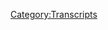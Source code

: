 {{DEFAULTSORT:
    #_TRANSCRIPT_0874:November 30, 2023
}}{{Transcript
    | title         = [[874: November 30, 2023]]
    | caption       = [https://knowledgefight.libsyn.com/874-november-30-2023 Listen to this episode on Libsyn]
    | episodeNumber = [[874: November 30, 2023|874]]
    | length        = 01:40:50
}}

{{MessageBox
    | header     = Warning: Bot Generated Content
    | text       = This transcript was automatically generated by transcription software and likely contains many mistakes and misattributions. Please check the audio for definitive quotes, attribution, and context.
    | image      = N3yvass4myg91.webp
    | imagewidth = 50px
    | id         = warning
}}

{{TranscriptBlock
    | name      = Unknown Speaker
    | timestamp = 00:00:00.000
    | text      = I have great respect for knowledge fight.
}}

{{TranscriptBlock
    | name      = Unknown Speaker
    | timestamp = 00:00:25.379
    | text      = I'm sick of them posing as if they're the good guys,
}}

{{TranscriptBlock
    | name      = Unknown Speaker
    | timestamp = 00:00:27.620
    | text      = saying we are the bad guys.
}}

{{TranscriptBlock
    | name      = Unknown Speaker
    | timestamp = 00:00:29.179
    | text      = Knowledge in a fight.
}}

{{TranscriptBlock
    | name      = Unknown Speaker
    | timestamp = 00:00:30.219
    | text      = Dan and George.
}}

{{TranscriptBlock
    | name      = Unknown Speaker
    | timestamp = 00:00:31.300
    | text      = Knowledge fight.
}}

{{TranscriptBlock
    | name      = Unknown Speaker
    | timestamp = 00:00:32.420
    | text      = Rattle her, rattle her, rattle her.
}}

{{TranscriptBlock
    | name      = Unknown Speaker
    | timestamp = 00:00:35.219
    | text      = Need, I need money.
}}

{{TranscriptBlock
    | name      = Unknown Speaker
    | timestamp = 00:00:36.659
    | text      = Rattle her, rattle her, rattle her.
}}

{{TranscriptBlock
    | name      = Unknown Speaker
    | timestamp = 00:00:39.579
    | text      = Andy in Kansas.
}}

{{TranscriptBlock
    | name      = Unknown Speaker
    | timestamp = 00:00:40.619
    | text      = Andy in, Andy in.
}}

{{TranscriptBlock
    | name      = Unknown Speaker
    | timestamp = 00:00:42.380
    | text      = Stop it.
}}

{{TranscriptBlock
    | name      = Unknown Speaker
    | timestamp = 00:00:43.219
    | text      = Andy in, Andy in Kansas.
}}

{{TranscriptBlock
    | name      = Unknown Speaker
    | timestamp = 00:00:44.859
    | text      = Andy in, Andy in.
}}

{{TranscriptBlock
    | name      = Unknown Speaker
    | timestamp = 00:00:46.420
    | text      = It's time to pray.
}}

{{TranscriptBlock
    | name      = Unknown Speaker
    | timestamp = 00:00:47.380
    | text      = Andy in Kansas.
}}

{{TranscriptBlock
    | name      = Unknown Speaker
    | timestamp = 00:00:48.299
    | text      = You're on the air.
}}

{{TranscriptBlock
    | name      = Unknown Speaker
    | timestamp = 00:00:49.140
    | text      = Thanks for holding us.
}}

{{TranscriptBlock
    | name      = Unknown Speaker
    | timestamp = 00:00:49.960
    | text      = Hello, Alex.
}}

{{TranscriptBlock
    | name      = Unknown Speaker
    | timestamp = 00:00:50.799
    | text      = I'm a 16th grader.
}}

{{TranscriptBlock
    | name      = Unknown Speaker
    | timestamp = 00:00:51.640
    | text      = I'm a huge fan.
}}

{{TranscriptBlock
    | name      = Unknown Speaker
    | timestamp = 00:00:52.460
    | text      = I love your room.
}}

{{TranscriptBlock
    | name      = Unknown Speaker
    | timestamp = 00:00:53.299
    | text      = Knowledge fight.
}}

{{TranscriptBlock
    | name      = Unknown Speaker
    | timestamp = 00:00:54.140
    | text      = Knowledge fight.
}}

{{TranscriptBlock
    | name      = Unknown Speaker
    | timestamp = 00:00:55.899
    | text      = Knowledgefight.com.
}}

{{TranscriptBlock
    | name      = Unknown Speaker
    | timestamp = 00:00:58.740
    | text      = I love you.
}}

{{TranscriptBlock
    | name      = Unknown Speaker
    | timestamp = 00:00:59.299
    | text      = Hey, everybody.
}}

{{TranscriptBlock
    | name      = Unknown Speaker
    | timestamp = 00:01:00.060
    | text      = Welcome back to Knowledge Fight.
}}

{{TranscriptBlock
    | name      = Unknown Speaker
    | timestamp = 00:01:01.259
    | text      = I'm Dan.
}}

{{TranscriptBlock
    | name      = Unknown Speaker
    | timestamp = 00:01:01.579
    | text      = I'm Jordan.
}}

{{TranscriptBlock
    | name      = Unknown Speaker
    | timestamp = 00:01:02.179
    | text      = We're a couple dudes.
}}

{{TranscriptBlock
    | name      = Unknown Speaker
    | timestamp = 00:01:02.859
    | text      = I'd like to sit around, worship at the altar of Selene,
}}

{{TranscriptBlock
    | name      = Unknown Speaker
    | timestamp = 00:01:04.819
    | text      = and talk a little bit about Alex Jones.
}}

{{TranscriptBlock
    | name      = Unknown Speaker
    | timestamp = 00:01:06.620
    | text      = Oh, indeed we are.
}}

{{TranscriptBlock
    | name      = Unknown Speaker
    | timestamp = 00:01:07.900
    | text      = Dan.
}}

{{TranscriptBlock
    | name      = Unknown Speaker
    | timestamp = 00:01:08.420
    | text      = Jordan.
}}

{{TranscriptBlock
    | name      = Unknown Speaker
    | timestamp = 00:01:08.780
    | text      = Dan.
}}

{{TranscriptBlock
    | name      = Unknown Speaker
    | timestamp = 00:01:09.500
    | text      = Jordan.
}}

{{TranscriptBlock
    | name      = Unknown Speaker
    | timestamp = 00:01:10.180
    | text      = Quick question for you.
}}

{{TranscriptBlock
    | name      = Unknown Speaker
    | timestamp = 00:01:10.900
    | text      = What's up?
}}

{{TranscriptBlock
    | name      = Unknown Speaker
    | timestamp = 00:01:11.400
    | text      = What's your bright spot today, buddy?
}}

{{TranscriptBlock
    | name      = Unknown Speaker
    | timestamp = 00:01:12.900
    | text      = My bright spot today, I think, is probably
}}

{{TranscriptBlock
    | name      = Unknown Speaker
    | timestamp = 00:01:15.099
    | text      = that George Santos got expelled from Congress.
}}

{{TranscriptBlock
    | name      = Unknown Speaker
    | timestamp = 00:01:17.340
    | text      = Is that your bright spot?
}}

{{TranscriptBlock
    | name      = Unknown Speaker
    | timestamp = 00:01:18.420
    | text      = I think it's the best resolution for everybody.
}}

{{TranscriptBlock
    | name      = Unknown Speaker
    | timestamp = 00:01:20.900
    | text      = I think everybody wins.
}}

{{TranscriptBlock
    | name      = Unknown Speaker
    | timestamp = 00:01:22.420
    | text      = Yeah, I think you're right.
}}

{{TranscriptBlock
    | name      = Unknown Speaker
    | timestamp = 00:01:23.540
    | text      = I think it's one of the rare instances in politics
}}

{{TranscriptBlock
    | name      = Unknown Speaker
    | timestamp = 00:01:25.980
    | text      = where everybody comes out ahead.
}}

{{TranscriptBlock
    | name      = Unknown Speaker
    | timestamp = 00:01:28.099
    | text      = We all had our fun.
}}

{{TranscriptBlock
    | name      = Unknown Speaker
    | timestamp = 00:01:29.340
    | text      = We did.
}}

{{TranscriptBlock
    | name      = Unknown Speaker
    | timestamp = 00:01:29.859
    | text      = It's time for it to be done.
}}

{{TranscriptBlock
    | name      = Unknown Speaker
    | timestamp = 00:01:31.060
    | text      = It is time for it to be done.
}}

{{TranscriptBlock
    | name      = Unknown Speaker
    | timestamp = 00:01:32.459
    | text      = And there's a not insignificant portion
}}

{{TranscriptBlock
    | name      = Unknown Speaker
    | timestamp = 00:01:35.019
    | text      = of the public who seems to like George Santos' antics.
}}

{{TranscriptBlock
    | name      = Unknown Speaker
    | timestamp = 00:01:37.780
    | text      = Yeah, I mean, apparently.
}}

{{TranscriptBlock
    | name      = Unknown Speaker
    | timestamp = 00:01:38.900
    | text      = And the way he lies in such a silly way.
}}

{{TranscriptBlock
    | name      = Unknown Speaker
    | timestamp = 00:01:41.780
    | text      = And now there's no reciprocal damage of him being in the house.
}}

{{TranscriptBlock
    | name      = Unknown Speaker
    | timestamp = 00:01:45.420
    | text      = He can't hurt you anymore.
}}

{{TranscriptBlock
    | name      = Unknown Speaker
    | timestamp = 00:01:46.540
    | text      = Yeah.
}}

{{TranscriptBlock
    | name      = Unknown Speaker
    | timestamp = 00:01:47.420
    | text      = So and it also is an interesting reminder
}}

{{TranscriptBlock
    | name      = Unknown Speaker
    | timestamp = 00:01:50.459
    | text      = that that is something that can happen to people, apparently.
}}

{{TranscriptBlock
    | name      = Unknown Speaker
    | timestamp = 00:01:53.659
    | text      = Yes, consequences can be visited upon you.
}}

{{TranscriptBlock
    | name      = Unknown Speaker
    | timestamp = 00:01:56.019
    | text      = It seems strange the way we determine
}}

{{TranscriptBlock
    | name      = Unknown Speaker
    | timestamp = 00:01:58.540
    | text      = who is the target of those consequences.
}}

{{TranscriptBlock
    | name      = Unknown Speaker
    | timestamp = 00:02:01.099
    | text      = But it is something that can happen.
}}

{{TranscriptBlock
    | name      = Unknown Speaker
    | timestamp = 00:02:03.260
    | text      = You can get the boot.
}}

{{TranscriptBlock
    | name      = Unknown Speaker
    | timestamp = 00:02:04.180
    | text      = See, it's about lying in the right type of flamboyant way
}}

{{TranscriptBlock
    | name      = Unknown Speaker
    | timestamp = 00:02:09.340
    | text      = with not enough money to protect yourself.
}}

{{TranscriptBlock
    | name      = Unknown Speaker
    | timestamp = 00:02:11.580
    | text      = And that's what we all enjoy is when they don't have
}}

{{TranscriptBlock
    | name      = Unknown Speaker
    | timestamp = 00:02:14.139
    | text      = enough money to get out of it.
}}

{{TranscriptBlock
    | name      = Unknown Speaker
    | timestamp = 00:02:16.580
    | text      = I don't know why.
}}

{{TranscriptBlock
    | name      = Unknown Speaker
    | timestamp = 00:02:17.580
    | text      = But I find some cold comfort in him
}}

{{TranscriptBlock
    | name      = Unknown Speaker
    | timestamp = 00:02:22.620
    | text      = getting kicked out of Congress.
}}

{{TranscriptBlock
    | name      = Unknown Speaker
    | timestamp = 00:02:24.300
    | text      = Yeah, you know, for all of us, I think
}}

{{TranscriptBlock
    | name      = Unknown Speaker
    | timestamp = 00:02:27.460
    | text      = there's a certain amount of we go out, we look at the world,
}}

{{TranscriptBlock
    | name      = Unknown Speaker
    | timestamp = 00:02:30.060
    | text      = and we see a little bit of like, OK, well, I'm sitting
}}

{{TranscriptBlock
    | name      = Unknown Speaker
    | timestamp = 00:02:32.580
    | text      = and I'm watching the world collapse around me.
}}

{{TranscriptBlock
    | name      = Unknown Speaker
    | timestamp = 00:02:34.979
    | text      = And then you have a shooting star
}}

{{TranscriptBlock
    | name      = Unknown Speaker
    | timestamp = 00:02:36.740
    | text      = that where you're like, well, at least that's
}}

{{TranscriptBlock
    | name      = Unknown Speaker
    | timestamp = 00:02:38.539
    | text      = an enjoyable bit for a while.
}}

{{TranscriptBlock
    | name      = Unknown Speaker
    | timestamp = 00:02:39.939
    | text      = You know, I'm seeing all the collapse.
}}

{{TranscriptBlock
    | name      = Unknown Speaker
    | timestamp = 00:02:41.139
    | text      = But look at that.
}}

{{TranscriptBlock
    | name      = Unknown Speaker
    | timestamp = 00:02:41.939
    | text      = Look at that.
}}

{{TranscriptBlock
    | name      = Unknown Speaker
    | timestamp = 00:02:42.620
    | text      = And that shooting star gets kicked out of the house.
}}

{{TranscriptBlock
    | name      = Unknown Speaker
    | timestamp = 00:02:44.699
    | text      = But I also think, you know, I think
}}

{{TranscriptBlock
    | name      = Unknown Speaker
    | timestamp = 00:02:46.900
    | text      = that it's also the best thing that could happen for him, too,
}}

{{TranscriptBlock
    | name      = Unknown Speaker
    | timestamp = 00:02:49.379
    | text      = probably.
}}

{{TranscriptBlock
    | name      = Unknown Speaker
    | timestamp = 00:02:50.180
    | text      = You know, I don't think he was long for Congress
}}

{{TranscriptBlock
    | name      = Unknown Speaker
    | timestamp = 00:02:52.780
    | text      = to be good with.
}}

{{TranscriptBlock
    | name      = Unknown Speaker
    | timestamp = 00:02:53.539
    | text      = It's not where he's meant to be.
}}

{{TranscriptBlock
    | name      = Unknown Speaker
    | timestamp = 00:02:54.340
    | text      = No.
}}

{{TranscriptBlock
    | name      = Unknown Speaker
    | timestamp = 00:02:55.139
    | text      = No.
}}

{{TranscriptBlock
    | name      = Unknown Speaker
    | timestamp = 00:02:55.939
    | text      = So anyway, that adventure came to an end.
}}

{{TranscriptBlock
    | name      = Unknown Speaker
    | timestamp = 00:02:58.580
    | text      = It was interesting to see people's reactions to it
}}

{{TranscriptBlock
    | name      = Unknown Speaker
    | timestamp = 00:03:01.780
    | text      = and all that.
}}

{{TranscriptBlock
    | name      = Unknown Speaker
    | timestamp = 00:03:03.340
    | text      = What's your bright spot?
}}

{{TranscriptBlock
    | name      = Unknown Speaker
    | timestamp = 00:03:04.300
    | text      = My bright spot is Dr. Who, my man.
}}

{{TranscriptBlock
    | name      = Unknown Speaker
    | timestamp = 00:03:07.419
    | text      = Dr. Who.
}}

{{TranscriptBlock
    | name      = Unknown Speaker
    | timestamp = 00:03:08.259
    | text      = There's one, there's a new doctor coming back.
}}

{{TranscriptBlock
    | name      = Unknown Speaker
    | timestamp = 00:03:10.419
    | text      = But right now, there's some three interstitial specials.
}}

{{TranscriptBlock
    | name      = Unknown Speaker
    | timestamp = 00:03:14.180
    | text      = We got David Tennant, and we got Donna Noble back in the saddle.
}}

{{TranscriptBlock
    | name      = Unknown Speaker
    | timestamp = 00:03:18.539
    | text      = How about that?
}}

{{TranscriptBlock
    | name      = Unknown Speaker
    | timestamp = 00:03:19.460
    | text      = How about that?
}}

{{TranscriptBlock
    | name      = Unknown Speaker
    | timestamp = 00:03:20.780
    | text      = What about an Eccleston?
}}

{{TranscriptBlock
    | name      = Unknown Speaker
    | timestamp = 00:03:22.180
    | text      = Eccleston?
}}

{{TranscriptBlock
    | name      = Unknown Speaker
    | timestamp = 00:03:22.819
    | text      = He's been gone for a long time.
}}

{{TranscriptBlock
    | name      = Unknown Speaker
    | timestamp = 00:03:24.219
    | text      = Only did one season.
}}

{{TranscriptBlock
    | name      = Unknown Speaker
    | timestamp = 00:03:25.139
    | text      = Hates the job.
}}

{{TranscriptBlock
    | name      = Unknown Speaker
    | timestamp = 00:03:26.219
    | text      = Hates Dr. Who.
}}

{{TranscriptBlock
    | name      = Unknown Speaker
    | timestamp = 00:03:27.740
    | text      = Hates Dr. Who.
}}

{{TranscriptBlock
    | name      = Unknown Speaker
    | timestamp = 00:03:28.379
    | text      = One of the only references I know as someone
}}

{{TranscriptBlock
    | name      = Unknown Speaker
    | timestamp = 00:03:30.219
    | text      = who hasn't watched any Dr. Who and only
}}

{{TranscriptBlock
    | name      = Unknown Speaker
    | timestamp = 00:03:32.099
    | text      = knows him as the Invisible Man from Heroes season one.
}}

{{TranscriptBlock
    | name      = Unknown Speaker
    | timestamp = 00:03:35.500
    | text      = Right, right, right.
}}

{{TranscriptBlock
    | name      = Unknown Speaker
    | timestamp = 00:03:36.340
    | text      = Eccleston went to Tennant.
}}

{{TranscriptBlock
    | name      = Unknown Speaker
    | timestamp = 00:03:38.020
    | text      = And then Tennant went to Matt Smith.
}}

{{TranscriptBlock
    | name      = Unknown Speaker
    | timestamp = 00:03:39.699
    | text      = And then Matt Smith went to that.
}}

{{TranscriptBlock
    | name      = Unknown Speaker
    | timestamp = 00:03:42.259
    | text      = He went to Morbius.
}}

{{TranscriptBlock
    | name      = Unknown Speaker
    | timestamp = 00:03:43.620
    | text      = No, I think, did Matt Smith?
}}

{{TranscriptBlock
    | name      = Unknown Speaker
    | timestamp = 00:03:45.300
    | text      = No, Matt Smith didn't go directly to Jodie Whittaker.
}}

{{TranscriptBlock
    | name      = Unknown Speaker
    | timestamp = 00:03:47.659
    | text      = God, I'm terrible at this.
}}

{{TranscriptBlock
    | name      = Unknown Speaker
    | timestamp = 00:03:49.300
    | text      = You need to know your line up here.
}}

{{TranscriptBlock
    | name      = Unknown Speaker
    | timestamp = 00:03:51.819
    | text      = I'm doing a bad job.
}}

{{TranscriptBlock
    | name      = Unknown Speaker
    | timestamp = 00:03:53.340
    | text      = I know of Tennant.
}}

{{TranscriptBlock
    | name      = Unknown Speaker
    | timestamp = 00:03:55.419
    | text      = But I don't know, I've never seen any of them.
}}

{{TranscriptBlock
    | name      = Unknown Speaker
    | timestamp = 00:03:57.780
    | text      = Yeah, well, he's back.
}}

{{TranscriptBlock
    | name      = Unknown Speaker
    | timestamp = 00:03:58.979
    | text      = They're having a great time.
}}

{{TranscriptBlock
    | name      = Unknown Speaker
    | timestamp = 00:04:00.139
    | text      = Classic Who.
}}

{{TranscriptBlock
    | name      = Unknown Speaker
    | timestamp = 00:04:01.460
    | text      = They're doing house shit, you know?
}}

{{TranscriptBlock
    | name      = Unknown Speaker
    | timestamp = 00:04:03.139
    | text      = They're doing that like, oh, there's a mystery.
}}

{{TranscriptBlock
    | name      = Unknown Speaker
    | timestamp = 00:04:06.419
    | text      = First 10 minutes, is it lupus?
}}

{{TranscriptBlock
    | name      = Unknown Speaker
    | timestamp = 00:04:08.259
    | text      = No.
}}

{{TranscriptBlock
    | name      = Unknown Speaker
    | timestamp = 00:04:08.819
    | text      = And then in the last 10 minutes, ah, we fixed the mystery.
}}

{{TranscriptBlock
    | name      = Unknown Speaker
    | timestamp = 00:04:11.979
    | text      = We did it.
}}

{{TranscriptBlock
    | name      = Unknown Speaker
    | timestamp = 00:04:12.740
    | text      = It's great.
}}

{{TranscriptBlock
    | name      = Unknown Speaker
    | timestamp = 00:04:13.419
    | text      = Well, that's a tried and true formula.
}}

{{TranscriptBlock
    | name      = Unknown Speaker
    | timestamp = 00:04:15.180
    | text      = Yeah, can't go wrong.
}}

{{TranscriptBlock
    | name      = Unknown Speaker
    | timestamp = 00:04:16.379
    | text      = Dr. Who, Dr. Whom, Dr. Doom.
}}

{{TranscriptBlock
    | name      = Unknown Speaker
    | timestamp = 00:04:20.740
    | text      = It's three steps.
}}

{{TranscriptBlock
    | name      = Unknown Speaker
    | timestamp = 00:04:22.300
    | text      = Sorry, what the fuck just happened?
}}

{{TranscriptBlock
    | name      = Unknown Speaker
    | timestamp = 00:04:25.139
    | text      = Did you?
}}

{{TranscriptBlock
    | name      = Unknown Speaker
    | timestamp = 00:04:27.259
    | text      = Just playing some word games.
}}

{{TranscriptBlock
    | name      = Unknown Speaker
    | timestamp = 00:04:30.100
    | text      = Oh, these words sound similar, Jordan.
}}

{{TranscriptBlock
    | name      = Unknown Speaker
    | timestamp = 00:04:33.220
    | text      = I don't know if I'm going to be able to recover from this.
}}

{{TranscriptBlock
    | name      = Unknown Speaker
    | timestamp = 00:04:36.620
    | text      = I don't know why that is what destroys you.
}}

{{TranscriptBlock
    | name      = Unknown Speaker
    | timestamp = 00:04:38.779
    | text      = I don't know, I don't know.
}}

{{TranscriptBlock
    | name      = Unknown Speaker
    | timestamp = 00:04:40.620
    | text      = Dr. Whom, Dr. Whom, Dr. Doom.
}}

{{TranscriptBlock
    | name      = Unknown Speaker
    | timestamp = 00:04:44.220
    | text      = Dr. Victor Von Whom, you know?
}}

{{TranscriptBlock
    | name      = Unknown Speaker
    | timestamp = 00:04:47.220
    | text      = I like it.
}}

{{TranscriptBlock
    | name      = Unknown Speaker
    | timestamp = 00:04:47.740
    | text      = I like it.
}}

{{TranscriptBlock
    | name      = Unknown Speaker
    | timestamp = 00:04:48.220
    | text      = You've got to mash this up somehow.
}}

{{TranscriptBlock
    | name      = Unknown Speaker
    | timestamp = 00:04:50.980
    | text      = Like, in my head, it's fitting in the same space
}}

{{TranscriptBlock
    | name      = Unknown Speaker
    | timestamp = 00:04:54.540
    | text      = as a man, a plan, Panama.
}}

{{TranscriptBlock
    | name      = Unknown Speaker
    | timestamp = 00:04:56.339
    | text      = Like, that's what's going on.
}}

{{TranscriptBlock
    | name      = Unknown Speaker
    | timestamp = 00:04:58.139
    | text      = Sure, it's a palindrome.
}}

{{TranscriptBlock
    | name      = Unknown Speaker
    | timestamp = 00:05:00.779
    | text      = Or like one of those evolution of man things.
}}

{{TranscriptBlock
    | name      = Unknown Speaker
    | timestamp = 00:05:05.100
    | text      = Now that I say that out loud, I realize that Dr. Whom is not
}}

{{TranscriptBlock
    | name      = Unknown Speaker
    | timestamp = 00:05:08.019
    | text      = a thing.
}}

{{TranscriptBlock
    | name      = Unknown Speaker
    | timestamp = 00:05:09.540
    | text      = So you just have to imagine whatever that was
}}

{{TranscriptBlock
    | name      = Unknown Speaker
    | timestamp = 00:05:11.459
    | text      = as the interstitial phase.
}}

{{TranscriptBlock
    | name      = Unknown Speaker
    | timestamp = 00:05:13.939
    | text      = Just grammar.
}}

{{TranscriptBlock
    | name      = Unknown Speaker
    | timestamp = 00:05:15.060
    | text      = So Jordan, today we have an episode to go over.
}}

{{TranscriptBlock
    | name      = Unknown Speaker
    | timestamp = 00:05:17.339
    | text      = We're going to be talking about November 30, 2023.
}}

{{TranscriptBlock
    | name      = Unknown Speaker
    | timestamp = 00:05:20.779
    | text      = Of course, this is the day after Kissinger died.
}}

{{TranscriptBlock
    | name      = Unknown Speaker
    | timestamp = 00:05:23.339
    | text      = Yes, yes.
}}

{{TranscriptBlock
    | name      = Unknown Speaker
    | timestamp = 00:05:24.100
    | text      = And so, of course, it is our obligation
}}

{{TranscriptBlock
    | name      = Unknown Speaker
    | timestamp = 00:05:26.740
    | text      = to check in and see what Alex is up to after one
}}

{{TranscriptBlock
    | name      = Unknown Speaker
    | timestamp = 00:05:30.220
    | text      = of his grand enemies has kicked the bucket.
}}

{{TranscriptBlock
    | name      = Unknown Speaker
    | timestamp = 00:05:34.779
    | text      = I'm going to put a wager out.
}}

{{TranscriptBlock
    | name      = Unknown Speaker
    | timestamp = 00:05:36.139
    | text      = I'm a gambling man now.
}}

{{TranscriptBlock
    | name      = Unknown Speaker
    | timestamp = 00:05:37.220
    | text      = I'm just addicted to gambling.
}}

{{TranscriptBlock
    | name      = Unknown Speaker
    | timestamp = 00:05:39.259
    | text      = I mean, in this only situation.
}}

{{TranscriptBlock
    | name      = Unknown Speaker
    | timestamp = 00:05:40.939
    | text      = $50 says we talk about Kissinger less than four times.
}}

{{TranscriptBlock
    | name      = Unknown Speaker
    | timestamp = 00:05:44.300
    | text      = Hm.
}}

{{TranscriptBlock
    | name      = Unknown Speaker
    | timestamp = 00:05:45.579
    | text      = Um, I don't want to spoil anything about whether or not
}}

{{TranscriptBlock
    | name      = Unknown Speaker
    | timestamp = 00:05:50.019
    | text      = that's a good bet.
}}

{{TranscriptBlock
    | name      = Unknown Speaker
    | timestamp = 00:05:50.860
    | text      = Oh.
}}

{{TranscriptBlock
    | name      = Unknown Speaker
    | timestamp = 00:05:52.220
    | text      = It's interesting the way your bet will play out.
}}

{{TranscriptBlock
    | name      = Unknown Speaker
    | timestamp = 00:05:54.459
    | text      = OK.
}}

{{TranscriptBlock
    | name      = Unknown Speaker
    | timestamp = 00:05:54.939
    | text      = Because, I mean, it's, you know, to go back to Taos,
}}

{{TranscriptBlock
    | name      = Unknown Speaker
    | timestamp = 00:05:57.740
    | text      = one of the songs they played on Taos all the time
}}

{{TranscriptBlock
    | name      = Unknown Speaker
    | timestamp = 00:05:59.939
    | text      = is, you can't always get what you want.
}}

{{TranscriptBlock
    | name      = Unknown Speaker
    | timestamp = 00:06:01.540
    | text      = That's true.
}}

{{TranscriptBlock
    | name      = Unknown Speaker
    | timestamp = 00:06:02.019
    | text      = And that is the definition of Alex's show.
}}

{{TranscriptBlock
    | name      = Unknown Speaker
    | timestamp = 00:06:03.860
    | text      = You never get what you want.
}}

{{TranscriptBlock
    | name      = Unknown Speaker
    | timestamp = 00:06:05.300
    | text      = You do not.
}}

{{TranscriptBlock
    | name      = Unknown Speaker
    | timestamp = 00:06:05.899
    | text      = You think you're going to tune in for a show all about,
}}

{{TranscriptBlock
    | name      = Unknown Speaker
    | timestamp = 00:06:08.500
    | text      = you know, like, if your greatest villain,
}}

{{TranscriptBlock
    | name      = Unknown Speaker
    | timestamp = 00:06:11.420
    | text      = or let's say at least Mount Rushmore level of villains
}}

{{TranscriptBlock
    | name      = Unknown Speaker
    | timestamp = 00:06:15.779
    | text      = dies, you would think you'd spend a bit of time really
}}

{{TranscriptBlock
    | name      = Unknown Speaker
    | timestamp = 00:06:19.259
    | text      = getting into the weeds about, like, this fucking guy.
}}

{{TranscriptBlock
    | name      = Unknown Speaker
    | timestamp = 00:06:22.779
    | text      = This is his legacy, X, Y, Z.
}}

{{TranscriptBlock
    | name      = Unknown Speaker
    | timestamp = 00:06:25.060
    | text      = Never let it happen again, et cetera.
}}

{{TranscriptBlock
    | name      = Unknown Speaker
    | timestamp = 00:06:27.019
    | text      = And you always want Alex to do that.
}}

{{TranscriptBlock
    | name      = Unknown Speaker
    | timestamp = 00:06:29.139
    | text      = You think that's what's going to happen, and then it doesn't.
}}

{{TranscriptBlock
    | name      = Unknown Speaker
    | timestamp = 00:06:31.740
    | text      = But I would say Alex makes interesting choices about how
}}

{{TranscriptBlock
    | name      = Unknown Speaker
    | timestamp = 00:06:36.180
    | text      = he goes about this episode.
}}

{{TranscriptBlock
    | name      = Unknown Speaker
    | timestamp = 00:06:37.620
    | text      = All right.
}}

{{TranscriptBlock
    | name      = Unknown Speaker
    | timestamp = 00:06:38.579
    | text      = And we'll get down to business on all of that.
}}

{{TranscriptBlock
    | name      = Unknown Speaker
    | timestamp = 00:06:40.500
    | text      = But first, let's say hello to some new wonks.
}}

{{TranscriptBlock
    | name      = Unknown Speaker
    | timestamp = 00:06:42.660
    | text      = Oh, that's a great idea.
}}

{{TranscriptBlock
    | name      = Unknown Speaker
    | timestamp = 00:06:43.620
    | text      = So first, Bunny Brigade PA, thank you so much.
}}

{{TranscriptBlock
    | name      = Unknown Speaker
    | timestamp = 00:06:47.060
    | text      = You are now a policy wonk.
}}

{{TranscriptBlock
    | name      = Unknown Speaker
    | timestamp = 00:06:48.300
    | text      = I'm a policy wonk.
}}

{{TranscriptBlock
    | name      = Unknown Speaker
    | timestamp = 00:06:49.180
    | text      = Thank you very much.
}}

{{TranscriptBlock
    | name      = Unknown Speaker
    | timestamp = 00:06:50.019
    | text      = Thank you.
}}

{{TranscriptBlock
    | name      = Unknown Speaker
    | timestamp = 00:06:50.540
    | text      = Next, Miss Cassafras, thank you so much.
}}

{{TranscriptBlock
    | name      = Unknown Speaker
    | timestamp = 00:06:52.259
    | text      = You are now a policy wonk.
}}

{{TranscriptBlock
    | name      = Unknown Speaker
    | timestamp = 00:06:53.459
    | text      = I'm a policy wonk.
}}

{{TranscriptBlock
    | name      = Unknown Speaker
    | timestamp = 00:06:54.339
    | text      = Thank you very much.
}}

{{TranscriptBlock
    | name      = Unknown Speaker
    | timestamp = 00:06:55.180
    | text      = Thank you.
}}

{{TranscriptBlock
    | name      = Unknown Speaker
    | timestamp = 00:06:55.660
    | text      = Next, I have received an offer for the job
}}

{{TranscriptBlock
    | name      = Unknown Speaker
    | timestamp = 00:06:57.579
    | text      = I was been working toward for the past 10 years.
}}

{{TranscriptBlock
    | name      = Unknown Speaker
    | timestamp = 00:07:00.660
    | text      = Thanks, Daphne M. Thank you so much.
}}

{{TranscriptBlock
    | name      = Unknown Speaker
    | timestamp = 00:07:02.660
    | text      = You are now a policy wonk.
}}

{{TranscriptBlock
    | name      = Unknown Speaker
    | timestamp = 00:07:03.660
    | text      = I'm a policy wonk.
}}

{{TranscriptBlock
    | name      = Unknown Speaker
    | timestamp = 00:07:04.500
    | text      = Thank you very much.
}}

{{TranscriptBlock
    | name      = Unknown Speaker
    | timestamp = 00:07:05.339
    | text      = Thank you.
}}

{{TranscriptBlock
    | name      = Unknown Speaker
    | timestamp = 00:07:05.819
    | text      = Next, Deacon Q. Deacon of Hillary's Witch Church.
}}

{{TranscriptBlock
    | name      = Unknown Speaker
    | timestamp = 00:07:08.779
    | text      = Witches.
}}

{{TranscriptBlock
    | name      = Unknown Speaker
    | timestamp = 00:07:09.379
    | text      = Thank you so much.
}}

{{TranscriptBlock
    | name      = Unknown Speaker
    | timestamp = 00:07:09.939
    | text      = You're now a policy wonk.
}}

{{TranscriptBlock
    | name      = Unknown Speaker
    | timestamp = 00:07:10.980
    | text      = I'm a policy wonk.
}}

{{TranscriptBlock
    | name      = Unknown Speaker
    | timestamp = 00:07:11.860
    | text      = Thank you very much.
}}

{{TranscriptBlock
    | name      = Unknown Speaker
    | timestamp = 00:07:12.699
    | text      = Thank you.
}}

{{TranscriptBlock
    | name      = Unknown Speaker
    | timestamp = 00:07:13.220
    | text      = And Big D, the mediocre ax thrower.
}}

{{TranscriptBlock
    | name      = Unknown Speaker
    | timestamp = 00:07:15.459
    | text      = Thank you so much.
}}

{{TranscriptBlock
    | name      = Unknown Speaker
    | timestamp = 00:07:16.379
    | text      = You're now a policy wonk.
}}

{{TranscriptBlock
    | name      = Unknown Speaker
    | timestamp = 00:07:17.660
    | text      = I'm a policy wonk.
}}

{{TranscriptBlock
    | name      = Unknown Speaker
    | timestamp = 00:07:18.620
    | text      = Thank you very much.
}}

{{TranscriptBlock
    | name      = Unknown Speaker
    | timestamp = 00:07:19.620
    | text      = And we've got a technocrat in the mix, Jordan.
}}

{{TranscriptBlock
    | name      = Unknown Speaker
    | timestamp = 00:07:21.100
    | text      = So thank you so much to I Sent That One Bucket of Poop.
}}

{{TranscriptBlock
    | name      = Unknown Speaker
    | timestamp = 00:07:23.660
    | text      = You are now a technocrat.
}}

{{TranscriptBlock
    | name      = Unknown Speaker
    | timestamp = 00:07:25.300
    | text      = I'm a policy wonk.
}}

{{TranscriptBlock
    | name      = Unknown Speaker
    | timestamp = 00:07:26.300
    | text      = Four stars.
}}

{{TranscriptBlock
    | name      = Unknown Speaker
    | timestamp = 00:07:27.019
    | text      = Go home to your mother and tell her you're brilliant.
}}

{{TranscriptBlock
    | name      = Unknown Speaker
    | timestamp = 00:07:29.139
    | text      = Someone, someone, sodomite sent me a bucket of poop.
}}

{{TranscriptBlock
    | name      = Unknown Speaker
    | timestamp = 00:07:31.819
    | text      = Daddy shark.
}}

{{TranscriptBlock
    | name      = Unknown Speaker
    | timestamp = 00:07:32.420
    | text      = Bomp, bomp, bomp, bomp, bomp.
}}

{{TranscriptBlock
    | name      = Unknown Speaker
    | timestamp = 00:07:34.259
    | text      = Jar Jar Binks has a Caribbean black accent.
}}

{{TranscriptBlock
    | name      = Unknown Speaker
    | timestamp = 00:07:38.540
    | text      = He's a loser, little titty baby.
}}

{{TranscriptBlock
    | name      = Unknown Speaker
    | timestamp = 00:07:41.740
    | text      = I don't want to hate black people.
}}

{{TranscriptBlock
    | name      = Unknown Speaker
    | timestamp = 00:07:43.379
    | text      = I renounce Jesus Christ.
}}

{{TranscriptBlock
    | name      = Unknown Speaker
    | timestamp = 00:07:44.939
    | text      = Thank you so much.
}}

{{TranscriptBlock
    | name      = Unknown Speaker
    | timestamp = 00:07:45.819
    | text      = Thank you very much.
}}

{{TranscriptBlock
    | name      = Unknown Speaker
    | timestamp = 00:07:47.019
    | text      = So if we were just going to go with what happens immediately
}}

{{TranscriptBlock
    | name      = Unknown Speaker
    | timestamp = 00:07:51.019
    | text      = on the show, your guess would be wrong.
}}

{{TranscriptBlock
    | name      = Unknown Speaker
    | timestamp = 00:07:53.660
    | text      = Because Alex does bring it up pretty.
}}

{{TranscriptBlock
    | name      = Unknown Speaker
    | timestamp = 00:07:55.220
    | text      = Right out the gate, kissing Jared.
}}

{{TranscriptBlock
    | name      = Unknown Speaker
    | timestamp = 00:07:56.660
    | text      = You kind of have to.
}}

{{TranscriptBlock
    | name      = Unknown Speaker
    | timestamp = 00:07:57.500
    | text      = Yeah.
}}

{{TranscriptBlock
    | name      = Unknown Speaker
    | timestamp = 00:07:58.660
    | text      = It's about 8.30 central time last night,
}}

{{TranscriptBlock
    | name      = Unknown Speaker
    | timestamp = 00:08:01.420
    | text      = and my phone began to just blow up.
}}

{{TranscriptBlock
    | name      = Unknown Speaker
    | timestamp = 00:08:04.500
    | text      = And I had it back in the bedroom,
}}

{{TranscriptBlock
    | name      = Unknown Speaker
    | timestamp = 00:08:05.860
    | text      = and I've got like 15 calls and text messages.
}}

{{TranscriptBlock
    | name      = Unknown Speaker
    | timestamp = 00:08:09.379
    | text      = Henry Kissinger, the architect of the modern New World Order,
}}

{{TranscriptBlock
    | name      = Unknown Speaker
    | timestamp = 00:08:14.019
    | text      = dead at 100.
}}

{{TranscriptBlock
    | name      = Unknown Speaker
    | timestamp = 00:08:16.819
    | text      = We are 340 days, 12 hours, 53 minutes, 10 seconds out,
}}

{{TranscriptBlock
    | name      = Unknown Speaker
    | timestamp = 00:08:21.300
    | text      = the most important election in world history.
}}

{{TranscriptBlock
    | name      = Unknown Speaker
    | timestamp = 00:08:24.860
    | text      = The globalists are out in the open.
}}

{{TranscriptBlock
    | name      = Unknown Speaker
    | timestamp = 00:08:26.379
    | text      = They've thrown down the gauntlet.
}}

{{TranscriptBlock
    | name      = Unknown Speaker
    | timestamp = 00:08:27.779
    | text      = They're making all of their tyrannical announcements.
}}

{{TranscriptBlock
    | name      = Unknown Speaker
    | timestamp = 00:08:30.379
    | text      = That Kissinger's dead?
}}

{{TranscriptBlock
    | name      = Unknown Speaker
    | timestamp = 00:08:31.980
    | text      = I mean, isn't that?
}}

{{TranscriptBlock
    | name      = Unknown Speaker
    | timestamp = 00:08:32.779
    | text      = He moved on pretty quick.
}}

{{TranscriptBlock
    | name      = Unknown Speaker
    | timestamp = 00:08:33.259
    | text      = Yeah, isn't that?
}}

{{TranscriptBlock
    | name      = Unknown Speaker
    | timestamp = 00:08:33.899
    | text      = Well, OK.
}}

{{TranscriptBlock
    | name      = Unknown Speaker
    | timestamp = 00:08:34.700
    | text      = Yeah, I'm sort of, uh, yep.
}}

{{TranscriptBlock
    | name      = Unknown Speaker
    | timestamp = 00:08:36.580
    | text      = Hey, he's dead.
}}

{{TranscriptBlock
    | name      = Unknown Speaker
    | timestamp = 00:08:37.740
    | text      = He is the architect of the New World Order.
}}

{{TranscriptBlock
    | name      = Unknown Speaker
    | timestamp = 00:08:40.460
    | text      = I exist in order to warn the public
}}

{{TranscriptBlock
    | name      = Unknown Speaker
    | timestamp = 00:08:43.659
    | text      = and fight the New World Order.
}}

{{TranscriptBlock
    | name      = Unknown Speaker
    | timestamp = 00:08:45.100
    | text      = Yeah.
}}

{{TranscriptBlock
    | name      = Unknown Speaker
    | timestamp = 00:08:45.620
    | text      = How was he the architect of the New World Order?
}}

{{TranscriptBlock
    | name      = Unknown Speaker
    | timestamp = 00:08:48.059
    | text      = What do you mean by that?
}}

{{TranscriptBlock
    | name      = Unknown Speaker
    | timestamp = 00:08:49.379
    | text      = What are the things?
}}

{{TranscriptBlock
    | name      = Unknown Speaker
    | timestamp = 00:08:51.179
    | text      = No, he just was.
}}

{{TranscriptBlock
    | name      = Unknown Speaker
    | timestamp = 00:08:51.899
    | text      = Not going to get that.
}}

{{TranscriptBlock
    | name      = Unknown Speaker
    | timestamp = 00:08:52.860
    | text      = Well, now he's dead, so what's the point of talking about it?
}}

{{TranscriptBlock
    | name      = Unknown Speaker
    | timestamp = 00:08:56.539
    | text      = The past isn't real now.
}}

{{TranscriptBlock
    | name      = Unknown Speaker
    | timestamp = 00:08:57.659
    | text      = You don't need to be any more.
}}

{{TranscriptBlock
    | name      = Unknown Speaker
    | timestamp = 00:08:58.580
    | text      = What are we going to do?
}}

{{TranscriptBlock
    | name      = Unknown Speaker
    | timestamp = 00:08:59.580
    | text      = Have another one show up later if we don't learn anything
}}

{{TranscriptBlock
    | name      = Unknown Speaker
    | timestamp = 00:09:01.779
    | text      = about this one?
}}

{{TranscriptBlock
    | name      = Unknown Speaker
    | timestamp = 00:09:02.460
    | text      = That'd be crazy.
}}

{{TranscriptBlock
    | name      = Unknown Speaker
    | timestamp = 00:09:03.460
    | text      = So instead of dwelling on this too much,
}}

{{TranscriptBlock
    | name      = Unknown Speaker
    | timestamp = 00:09:05.740
    | text      = Alex jumps around a little bit, and there's
}}

{{TranscriptBlock
    | name      = Unknown Speaker
    | timestamp = 00:09:07.860
    | text      = one person he wants to take particular aim at today.
}}

{{TranscriptBlock
    | name      = Unknown Speaker
    | timestamp = 00:09:10.460
    | text      = And it's not who you think.
}}

{{TranscriptBlock
    | name      = Unknown Speaker
    | timestamp = 00:09:11.940
    | text      = I'll let you have three guesses.
}}

{{TranscriptBlock
    | name      = Unknown Speaker
    | timestamp = 00:09:13.299
    | text      = OK.
}}

{{TranscriptBlock
    | name      = Unknown Speaker
    | timestamp = 00:09:14.620
    | text      = I'm going to tell you, I'm going to give you
}}

{{TranscriptBlock
    | name      = Unknown Speaker
    | timestamp = 00:09:16.820
    | text      = some words to consider.
}}

{{TranscriptBlock
    | name      = Unknown Speaker
    | timestamp = 00:09:18.299
    | text      = Who was the main character on November 30?
}}

{{TranscriptBlock
    | name      = Unknown Speaker
    | timestamp = 00:09:21.220
    | text      = Space.
}}

{{TranscriptBlock
    | name      = Unknown Speaker
    | timestamp = 00:09:22.379
    | text      = Think of space.
}}

{{TranscriptBlock
    | name      = Unknown Speaker
    | timestamp = 00:09:26.100
    | text      = Carl Sagan.
}}

{{TranscriptBlock
    | name      = Unknown Speaker
    | timestamp = 00:09:26.860
    | text      = It's time somebody took him down to pay.
}}

{{TranscriptBlock
    | name      = Unknown Speaker
    | timestamp = 00:09:28.620
    | text      = It's not Carl Sagan.
}}

{{TranscriptBlock
    | name      = Unknown Speaker
    | timestamp = 00:09:29.460
    | text      = No, OK.
}}

{{TranscriptBlock
    | name      = Unknown Speaker
    | timestamp = 00:09:30.460
    | text      = Brian Cox, not the actor.
}}

{{TranscriptBlock
    | name      = Unknown Speaker
    | timestamp = 00:09:32.220
    | text      = The physicist from Britain.
}}

{{TranscriptBlock
    | name      = Unknown Speaker
    | timestamp = 00:09:33.820
    | text      = No.
}}

{{TranscriptBlock
    | name      = Unknown Speaker
    | timestamp = 00:09:34.299
    | text      = OK.
}}

{{TranscriptBlock
    | name      = Unknown Speaker
    | timestamp = 00:09:36.980
    | text      = I'm going to go out on a limb.
}}

{{TranscriptBlock
    | name      = Unknown Speaker
    | timestamp = 00:09:38.220
    | text      = This one might be crazy.
}}

{{TranscriptBlock
    | name      = Unknown Speaker
    | timestamp = 00:09:38.940
    | text      = OK.
}}

{{TranscriptBlock
    | name      = Unknown Speaker
    | timestamp = 00:09:39.419
    | text      = Omarosa?
}}

{{TranscriptBlock
    | name      = Unknown Speaker
    | timestamp = 00:09:40.220
    | text      = No.
}}

{{TranscriptBlock
    | name      = Unknown Speaker
    | timestamp = 00:09:40.700
    | text      = Oh.
}}

{{TranscriptBlock
    | name      = Unknown Speaker
    | timestamp = 00:09:41.500
    | text      = An incredible interview with William Shatner,
}}

{{TranscriptBlock
    | name      = Unknown Speaker
    | timestamp = 00:09:45.179
    | text      = who is a big eugenicist, big globalist.
}}

{{TranscriptBlock
    | name      = Unknown Speaker
    | timestamp = 00:09:48.139
    | text      = Omarosa's a better guess.
}}

{{TranscriptBlock
    | name      = Unknown Speaker
    | timestamp = 00:09:49.539
    | text      = He said we must get behind his king, King Charles,
}}

{{TranscriptBlock
    | name      = Unknown Speaker
    | timestamp = 00:09:53.419
    | text      = and that we're all going to die by 2030
}}

{{TranscriptBlock
    | name      = Unknown Speaker
    | timestamp = 00:09:57.740
    | text      = if we do not submit to total world government.
}}

{{TranscriptBlock
    | name      = Unknown Speaker
    | timestamp = 00:10:00.419
    | text      = Yep.
}}

{{TranscriptBlock
    | name      = Unknown Speaker
    | timestamp = 00:10:00.899
    | text      = So William Shatner is telling everyone
}}

{{TranscriptBlock
    | name      = Unknown Speaker
    | timestamp = 00:10:02.419
    | text      = to get in line behind King Charles.
}}

{{TranscriptBlock
    | name      = Unknown Speaker
    | timestamp = 00:10:04.779
    | text      = Weren't they on the same season of The Apprentice?
}}

{{TranscriptBlock
    | name      = Unknown Speaker
    | timestamp = 00:10:07.059
    | text      = King Charles and William Shatner?
}}

{{TranscriptBlock
    | name      = Unknown Speaker
    | timestamp = 00:10:08.539
    | text      = No, William Shatner and Omarosa or something.
}}

{{TranscriptBlock
    | name      = Unknown Speaker
    | timestamp = 00:10:10.460
    | text      = There was something like that.
}}

{{TranscriptBlock
    | name      = Unknown Speaker
    | timestamp = 00:10:11.620
    | text      = Maybe.
}}

{{TranscriptBlock
    | name      = Unknown Speaker
    | timestamp = 00:10:12.139
    | text      = I think so.
}}

{{TranscriptBlock
    | name      = Unknown Speaker
    | timestamp = 00:10:12.980
    | text      = I do not follow The Apprentice.
}}

{{TranscriptBlock
    | name      = Unknown Speaker
    | timestamp = 00:10:15.179
    | text      = Me neither.
}}

{{TranscriptBlock
    | name      = Unknown Speaker
    | timestamp = 00:10:15.860
    | text      = Although I'm dangerously close to it,
}}

{{TranscriptBlock
    | name      = Unknown Speaker
    | timestamp = 00:10:17.740
    | text      = based on the way that I've been making bad choices
}}

{{TranscriptBlock
    | name      = Unknown Speaker
    | timestamp = 00:10:21.659
    | text      = with television.
}}

{{TranscriptBlock
    | name      = Unknown Speaker
    | timestamp = 00:10:22.379
    | text      = Yeah.
}}

{{TranscriptBlock
    | name      = Unknown Speaker
    | timestamp = 00:10:22.899
    | text      = Big brother to celebrity big brother to apprentice
}}

{{TranscriptBlock
    | name      = Unknown Speaker
    | timestamp = 00:10:25.539
    | text      = is like, that's a short walk.
}}

{{TranscriptBlock
    | name      = Unknown Speaker
    | timestamp = 00:10:27.940
    | text      = Well, I mean, and I've watched all of Survivor,
}}

{{TranscriptBlock
    | name      = Unknown Speaker
    | timestamp = 00:10:30.019
    | text      = and that's Mark Burnett.
}}

{{TranscriptBlock
    | name      = Unknown Speaker
    | timestamp = 00:10:31.100
    | text      = Yeah.
}}

{{TranscriptBlock
    | name      = Unknown Speaker
    | timestamp = 00:10:31.620
    | text      = So you know, same guy.
}}

{{TranscriptBlock
    | name      = Unknown Speaker
    | timestamp = 00:10:33.620
    | text      = You're hosed.
}}

{{TranscriptBlock
    | name      = Unknown Speaker
    | timestamp = 00:10:34.340
    | text      = You're hosed.
}}

{{TranscriptBlock
    | name      = Unknown Speaker
    | timestamp = 00:10:34.980
    | text      = I will avoid it.
}}

{{TranscriptBlock
    | name      = Unknown Speaker
    | timestamp = 00:10:36.539
    | text      = But yeah, William Shatner wants you to follow the king.
}}

{{TranscriptBlock
    | name      = Unknown Speaker
    | timestamp = 00:10:38.779
    | text      = I was wondering when Shatner was going to come out
}}

{{TranscriptBlock
    | name      = Unknown Speaker
    | timestamp = 00:10:41.860
    | text      = with his follow the king thing.
}}

{{TranscriptBlock
    | name      = Unknown Speaker
    | timestamp = 00:10:44.259
    | text      = You know, we knew it was coming.
}}

{{TranscriptBlock
    | name      = Unknown Speaker
    | timestamp = 00:10:45.860
    | text      = He didn't say that.
}}

{{TranscriptBlock
    | name      = Unknown Speaker
    | timestamp = 00:10:46.899
    | text      = He was interviewed by somebody about how Cop 28 is coming up.
}}

{{TranscriptBlock
    | name      = Unknown Speaker
    | timestamp = 00:10:52.340
    | text      = Yeah, yeah, yeah.
}}

{{TranscriptBlock
    | name      = Unknown Speaker
    | timestamp = 00:10:53.019
    | text      = And King Charles is giving the opening address
}}

{{TranscriptBlock
    | name      = Unknown Speaker
    | timestamp = 00:10:55.419
    | text      = to that, and he said that King Charles needs to come out
}}

{{TranscriptBlock
    | name      = Unknown Speaker
    | timestamp = 00:10:58.419
    | text      = and say, we're all going to die because of climate change.
}}

{{TranscriptBlock
    | name      = Unknown Speaker
    | timestamp = 00:11:01.820
    | text      = So King Charles needs to be more blunt,
}}

{{TranscriptBlock
    | name      = Unknown Speaker
    | timestamp = 00:11:04.820
    | text      = is basically what Shatner's point is.
}}

{{TranscriptBlock
    | name      = Unknown Speaker
    | timestamp = 00:11:07.059
    | text      = Right, right, right.
}}

{{TranscriptBlock
    | name      = Unknown Speaker
    | timestamp = 00:11:07.980
    | text      = And then.
}}

{{TranscriptBlock
    | name      = Unknown Speaker
    | timestamp = 00:11:08.740
    | text      = He's getting real proud of himself
}}

{{TranscriptBlock
    | name      = Unknown Speaker
    | timestamp = 00:11:10.740
    | text      = just because he went to space that one time.
}}

{{TranscriptBlock
    | name      = Unknown Speaker
    | timestamp = 00:11:12.980
    | text      = And he saw despair.
}}

{{TranscriptBlock
    | name      = Unknown Speaker
    | timestamp = 00:11:15.379
    | text      = Yeah, exactly.
}}

{{TranscriptBlock
    | name      = Unknown Speaker
    | timestamp = 00:11:17.019
    | text      = I think if you see despair from space, you probably would.
}}

{{TranscriptBlock
    | name      = Unknown Speaker
    | timestamp = 00:11:20.059
    | text      = Yeah, and you're William Shatner,
}}

{{TranscriptBlock
    | name      = Unknown Speaker
    | timestamp = 00:11:22.019
    | text      = so you don't have a choice but to make a real meat out of it.
}}

{{TranscriptBlock
    | name      = Unknown Speaker
    | timestamp = 00:11:24.779
    | text      = You've got to chew the scenery of despair is all you know.
}}

{{TranscriptBlock
    | name      = Unknown Speaker
    | timestamp = 00:11:27.659
    | text      = Right, right.
}}

{{TranscriptBlock
    | name      = Unknown Speaker
    | timestamp = 00:11:28.340
    | text      = You're not Spock.
}}

{{TranscriptBlock
    | name      = Unknown Speaker
    | timestamp = 00:11:29.139
    | text      = You're not going to make some weird albums
}}

{{TranscriptBlock
    | name      = Unknown Speaker
    | timestamp = 00:11:31.899
    | text      = and then be on Fringe.
}}

{{TranscriptBlock
    | name      = Unknown Speaker
    | timestamp = 00:11:32.980
    | text      = No, you've got to show up and be like, ah!
}}

{{TranscriptBlock
    | name      = Unknown Speaker
    | timestamp = 00:11:35.980
    | text      = Yeah, that makes sense.
}}

{{TranscriptBlock
    | name      = Unknown Speaker
    | timestamp = 00:11:37.220
    | text      = So Alex has some concerns about the future.
}}

{{TranscriptBlock
    | name      = Unknown Speaker
    | timestamp = 00:11:42.700
    | text      = He's going to show up on Fringe?
}}

{{TranscriptBlock
    | name      = Unknown Speaker
    | timestamp = 00:11:44.100
    | text      = No.
}}

{{TranscriptBlock
    | name      = Unknown Speaker
    | timestamp = 00:11:46.340
    | text      = He also has some thoughts about the past, though.
}}

{{TranscriptBlock
    | name      = Unknown Speaker
    | timestamp = 00:11:48.419
    | text      = And he was able to defeat the globalists the last time they
}}

{{TranscriptBlock
    | name      = Unknown Speaker
    | timestamp = 00:11:52.179
    | text      = tried to bring back COVID lockdowns.
}}

{{TranscriptBlock
    | name      = Unknown Speaker
    | timestamp = 00:11:54.740
    | text      = Wait, wait, wait, wait, wait, wait.
}}

{{TranscriptBlock
    | name      = Unknown Speaker
    | timestamp = 00:11:57.299
    | text      = I'll just let him explain.
}}

{{TranscriptBlock
    | name      = Unknown Speaker
    | timestamp = 00:11:58.100
    | text      = OK, thank you.
}}

{{TranscriptBlock
    | name      = Unknown Speaker
    | timestamp = 00:11:58.940
    | text      = I have something really powerful for you.
}}

{{TranscriptBlock
    | name      = Unknown Speaker
    | timestamp = 00:12:02.340
    | text      = And it's a powerful truth.
}}

{{TranscriptBlock
    | name      = Unknown Speaker
    | timestamp = 00:12:03.659
    | text      = And it's a powerful tool.
}}

{{TranscriptBlock
    | name      = Unknown Speaker
    | timestamp = 00:12:05.460
    | text      = But really, it's getting out there to a wider audience
}}

{{TranscriptBlock
    | name      = Unknown Speaker
    | timestamp = 00:12:09.299
    | text      = is not in my hands now.
}}

{{TranscriptBlock
    | name      = Unknown Speaker
    | timestamp = 00:12:10.659
    | text      = It's in your hands.
}}

{{TranscriptBlock
    | name      = Unknown Speaker
    | timestamp = 00:12:13.019
    | text      = Just like we did in August, we said
}}

{{TranscriptBlock
    | name      = Unknown Speaker
    | timestamp = 00:12:14.820
    | text      = they're planning the mask, the fear, the new shots,
}}

{{TranscriptBlock
    | name      = Unknown Speaker
    | timestamp = 00:12:18.899
    | text      = new viruses, controls, according to our whistleblowers
}}

{{TranscriptBlock
    | name      = Unknown Speaker
    | timestamp = 00:12:22.139
    | text      = and sources, get ready.
}}

{{TranscriptBlock
    | name      = Unknown Speaker
    | timestamp = 00:12:23.899
    | text      = And they began to try to roll it out.
}}

{{TranscriptBlock
    | name      = Unknown Speaker
    | timestamp = 00:12:25.620
    | text      = But the public resisted and said no.
}}

{{TranscriptBlock
    | name      = Unknown Speaker
    | timestamp = 00:12:27.419
    | text      = So they backed off.
}}

{{TranscriptBlock
    | name      = Unknown Speaker
    | timestamp = 00:12:28.259
    | text      = But I said, watch.
}}

{{TranscriptBlock
    | name      = Unknown Speaker
    | timestamp = 00:12:29.340
    | text      = They'll come back in a few months and do it again.
}}

{{TranscriptBlock
    | name      = Unknown Speaker
    | timestamp = 00:12:31.379
    | text      = But this time, they'll go all the way.
}}

{{TranscriptBlock
    | name      = Unknown Speaker
    | timestamp = 00:12:33.100
    | text      = We caught them with their pants down.
}}

{{TranscriptBlock
    | name      = Unknown Speaker
    | timestamp = 00:12:35.419
    | text      = Now it's official.
}}

{{TranscriptBlock
    | name      = Unknown Speaker
    | timestamp = 00:12:36.620
    | text      = UN calls for lockdowns all over the world,
}}

{{TranscriptBlock
    | name      = Unknown Speaker
    | timestamp = 00:12:38.460
    | text      = calls for a return to COVID protocols,
}}

{{TranscriptBlock
    | name      = Unknown Speaker
    | timestamp = 00:12:40.580
    | text      = absolute fear-mongering.
}}

{{TranscriptBlock
    | name      = Unknown Speaker
    | timestamp = 00:12:41.860
    | text      = All the UN minions are saying Disease X is about to hit.
}}

{{TranscriptBlock
    | name      = Unknown Speaker
    | timestamp = 00:12:46.379
    | text      = It's going to be 20 times worse.
}}

{{TranscriptBlock
    | name      = Unknown Speaker
    | timestamp = 00:12:47.899
    | text      = You better submit to the UN and world government and carbon
}}

{{TranscriptBlock
    | name      = Unknown Speaker
    | timestamp = 00:12:50.820
    | text      = taxes as a way to reduce population,
}}

{{TranscriptBlock
    | name      = Unknown Speaker
    | timestamp = 00:12:53.659
    | text      = or we're going to have to do it the other way, wink, wink.
}}

{{TranscriptBlock
    | name      = Unknown Speaker
    | timestamp = 00:12:57.059
    | text      = That's what William Shatner and all of them say.
}}

{{TranscriptBlock
    | name      = Unknown Speaker
    | timestamp = 00:12:59.059
    | text      = Look, you better do what we say.
}}

{{TranscriptBlock
    | name      = Unknown Speaker
    | timestamp = 00:13:01.259
    | text      = You better let us start reducing population these other ways,
}}

{{TranscriptBlock
    | name      = Unknown Speaker
    | timestamp = 00:13:05.179
    | text      = or we're going to hit you with viruses.
}}

{{TranscriptBlock
    | name      = Unknown Speaker
    | timestamp = 00:13:06.720
    | text      = You better give us full control.
}}

{{TranscriptBlock
    | name      = Unknown Speaker
    | timestamp = 00:13:10.139
    | text      = So we're being held hostage by a global criminal
}}

{{TranscriptBlock
    | name      = Unknown Speaker
    | timestamp = 00:13:12.700
    | text      = cabal with bio weapons.
}}

{{TranscriptBlock
    | name      = Unknown Speaker
    | timestamp = 00:13:15.179
    | text      = Yeah, so basically just public health officials saying, hey,
}}

{{TranscriptBlock
    | name      = Unknown Speaker
    | timestamp = 00:13:18.059
    | text      = we should be concerned.
}}

{{TranscriptBlock
    | name      = Unknown Speaker
    | timestamp = 00:13:19.100
    | text      = There's a high likelihood of another potentially pandemic
}}

{{TranscriptBlock
    | name      = Unknown Speaker
    | timestamp = 00:13:24.899
    | text      = thing happening, Disease X, that constant looming question,
}}

{{TranscriptBlock
    | name      = Unknown Speaker
    | timestamp = 00:13:31.340
    | text      = that variable that exists in the future.
}}

{{TranscriptBlock
    | name      = Unknown Speaker
    | timestamp = 00:13:33.500
    | text      = Alex takes that as a threat.
}}

{{TranscriptBlock
    | name      = Unknown Speaker
    | timestamp = 00:13:34.740
    | text      = They are just threatening him.
}}

{{TranscriptBlock
    | name      = Unknown Speaker
    | timestamp = 00:13:35.940
    | text      = Well, I mean, Racer X was a threat to Speed Racer,
}}

{{TranscriptBlock
    | name      = Unknown Speaker
    | timestamp = 00:13:38.940
    | text      = so I think Disease X is clearly a threat to COVID.
}}

{{TranscriptBlock
    | name      = Unknown Speaker
    | timestamp = 00:13:41.860
    | text      = To Racer Alex.
}}

{{TranscriptBlock
    | name      = Unknown Speaker
    | timestamp = 00:13:42.820
    | text      = Yeah, I mean, that makes the perfect sense, yeah.
}}

{{TranscriptBlock
    | name      = Unknown Speaker
    | timestamp = 00:13:45.139
    | text      = And I don't know how much Alex and his buddies
}}

{{TranscriptBlock
    | name      = Unknown Speaker
    | timestamp = 00:13:48.299
    | text      = backed off the globalists the last time.
}}

{{TranscriptBlock
    | name      = Unknown Speaker
    | timestamp = 00:13:50.500
    | text      = I think that's a little bit silly.
}}

{{TranscriptBlock
    | name      = Unknown Speaker
    | timestamp = 00:13:52.620
    | text      = I would like more physical evidence of said backing off.
}}

{{TranscriptBlock
    | name      = Unknown Speaker
    | timestamp = 00:13:56.700
    | text      = Or does Alex's imagination count as physical evidence?
}}

{{TranscriptBlock
    | name      = Unknown Speaker
    | timestamp = 00:13:59.700
    | text      = That is where we are.
}}

{{TranscriptBlock
    | name      = Unknown Speaker
    | timestamp = 00:14:00.700
    | text      = Yes, because it is all in his imagination.
}}

{{TranscriptBlock
    | name      = Unknown Speaker
    | timestamp = 00:14:02.980
    | text      = But I do think that if you rip back that imaginary fantasy
}}

{{TranscriptBlock
    | name      = Unknown Speaker
    | timestamp = 00:14:06.539
    | text      = layer, there is something kind of to it.
}}

{{TranscriptBlock
    | name      = Unknown Speaker
    | timestamp = 00:14:08.980
    | text      = And that people like Alex and all these folks
}}

{{TranscriptBlock
    | name      = Unknown Speaker
    | timestamp = 00:14:12.960
    | text      = have been so combative, so violent, so threatening,
}}

{{TranscriptBlock
    | name      = Unknown Speaker
    | timestamp = 00:14:16.740
    | text      = so demonizing of public health officials, that they, in effect,
}}

{{TranscriptBlock
    | name      = Unknown Speaker
    | timestamp = 00:14:22.820
    | text      = make it impossible for public health officials
}}

{{TranscriptBlock
    | name      = Unknown Speaker
    | timestamp = 00:14:25.899
    | text      = to do their job effectively.
}}

{{TranscriptBlock
    | name      = Unknown Speaker
    | timestamp = 00:14:28.019
    | text      = So if.
}}

{{TranscriptBlock
    | name      = Unknown Speaker
    | timestamp = 00:14:29.620
    | text      = Which then justifies them hating public health officials
}}

{{TranscriptBlock
    | name      = Unknown Speaker
    | timestamp = 00:14:32.700
    | text      = because they can't succeed at doing their job.
}}

{{TranscriptBlock
    | name      = Unknown Speaker
    | timestamp = 00:14:34.740
    | text      = It is a bit cyclical that way.
}}

{{TranscriptBlock
    | name      = Unknown Speaker
    | timestamp = 00:14:38.379
    | text      = But yeah, that is a bummer.
}}

{{TranscriptBlock
    | name      = Unknown Speaker
    | timestamp = 00:14:40.399
    | text      = Yeah.
}}

{{TranscriptBlock
    | name      = Unknown Speaker
    | timestamp = 00:14:42.299
    | text      = Here's what I think we need to really acknowledge, all right?
}}

{{TranscriptBlock
    | name      = Unknown Speaker
    | timestamp = 00:14:46.340
    | text      = I think this was all Gene Roddenberry's plan
}}

{{TranscriptBlock
    | name      = Unknown Speaker
    | timestamp = 00:14:48.899
    | text      = from the beginning.
}}

{{TranscriptBlock
    | name      = Unknown Speaker
    | timestamp = 00:14:49.700
    | text      = I think Alex's real enemy is Gene Roddenberry,
}}

{{TranscriptBlock
    | name      = Unknown Speaker
    | timestamp = 00:14:53.259
    | text      = because Gene Roddenberry inspired a love of science
}}

{{TranscriptBlock
    | name      = Unknown Speaker
    | timestamp = 00:14:57.700
    | text      = fiction inside Alex.
}}

{{TranscriptBlock
    | name      = Unknown Speaker
    | timestamp = 00:14:59.580
    | text      = But Gene Roddenberry was behind William Shatner's rise
}}

{{TranscriptBlock
    | name      = Unknown Speaker
    | timestamp = 00:15:02.940
    | text      = all along.
}}

{{TranscriptBlock
    | name      = Unknown Speaker
    | timestamp = 00:15:04.340
    | text      = So Gene Roddenberry both ruined Alex
}}

{{TranscriptBlock
    | name      = Unknown Speaker
    | timestamp = 00:15:06.940
    | text      = by giving him a love of something,
}}

{{TranscriptBlock
    | name      = Unknown Speaker
    | timestamp = 00:15:08.740
    | text      = and then stole it away from him by Shatner
}}

{{TranscriptBlock
    | name      = Unknown Speaker
    | timestamp = 00:15:11.980
    | text      = being a globalist or something.
}}

{{TranscriptBlock
    | name      = Unknown Speaker
    | timestamp = 00:15:13.820
    | text      = I don't know.
}}

{{TranscriptBlock
    | name      = Unknown Speaker
    | timestamp = 00:15:14.379
    | text      = Strong disagree.
}}

{{TranscriptBlock
    | name      = Unknown Speaker
    | timestamp = 00:15:15.860
    | text      = I really am weirded out by how Shatner
}}

{{TranscriptBlock
    | name      = Unknown Speaker
    | timestamp = 00:15:17.700
    | text      = is really important in 2023.
}}

{{TranscriptBlock
    | name      = Unknown Speaker
    | timestamp = 00:15:19.539
    | text      = This bums me out.
}}

{{TranscriptBlock
    | name      = Unknown Speaker
    | timestamp = 00:15:20.340
    | text      = He's not.
}}

{{TranscriptBlock
    | name      = Unknown Speaker
    | timestamp = 00:15:21.220
    | text      = He just appears to be something Alex is mad about today.
}}

{{TranscriptBlock
    | name      = Unknown Speaker
    | timestamp = 00:15:24.860
    | text      = No, no.
}}

{{TranscriptBlock
    | name      = Unknown Speaker
    | timestamp = 00:15:25.659
    | text      = But here's the situation.
}}

{{TranscriptBlock
    | name      = Unknown Speaker
    | timestamp = 00:15:28.500
    | text      = Alex isn't a Trek guy.
}}

{{TranscriptBlock
    | name      = Unknown Speaker
    | timestamp = 00:15:30.100
    | text      = No, that's true.
}}

{{TranscriptBlock
    | name      = Unknown Speaker
    | timestamp = 00:15:31.220
    | text      = He hates the idea of the one world government of the.
}}

{{TranscriptBlock
    | name      = Unknown Speaker
    | timestamp = 00:15:34.620
    | text      = Yeah, no, that's what I'm saying.
}}

{{TranscriptBlock
    | name      = Unknown Speaker
    | timestamp = 00:15:35.940
    | text      = He's a Star Wars guy.
}}

{{TranscriptBlock
    | name      = Unknown Speaker
    | timestamp = 00:15:36.940
    | text      = Yeah, yeah.
}}

{{TranscriptBlock
    | name      = Unknown Speaker
    | timestamp = 00:15:38.059
    | text      = And other sci-fi.
}}

{{TranscriptBlock
    | name      = Unknown Speaker
    | timestamp = 00:15:39.139
    | text      = Gene Roddenberry didn't bring about Alex's love of sci-fi.
}}

{{TranscriptBlock
    | name      = Unknown Speaker
    | timestamp = 00:15:42.740
    | text      = I like how it's like, no, Alex hates that one world government
}}

{{TranscriptBlock
    | name      = Unknown Speaker
    | timestamp = 00:15:47.620
    | text      = bullshit.
}}

{{TranscriptBlock
    | name      = Unknown Speaker
    | timestamp = 00:15:48.419
    | text      = He loves the empire.
}}

{{TranscriptBlock
    | name      = Unknown Speaker
    | timestamp = 00:15:50.059
    | text      = Right.
}}

{{TranscriptBlock
    | name      = Unknown Speaker
    | timestamp = 00:15:50.899
    | text      = No, he likes the bad version of it.
}}

{{TranscriptBlock
    | name      = Unknown Speaker
    | timestamp = 00:15:53.059
    | text      = He just doesn't like the cooperative,
}}

{{TranscriptBlock
    | name      = Unknown Speaker
    | timestamp = 00:15:54.539
    | text      = getting along version.
}}

{{TranscriptBlock
    | name      = Unknown Speaker
    | timestamp = 00:15:55.340
    | text      = No, none of this one world government.
}}

{{TranscriptBlock
    | name      = Unknown Speaker
    | timestamp = 00:15:56.940
    | text      = I want a one world government.
}}

{{TranscriptBlock
    | name      = Unknown Speaker
    | timestamp = 00:15:58.820
    | text      = Right.
}}

{{TranscriptBlock
    | name      = Unknown Speaker
    | timestamp = 00:15:59.299
    | text      = Yeah.
}}

{{TranscriptBlock
    | name      = Unknown Speaker
    | timestamp = 00:15:59.820
    | text      = So anyway, we do have to talk a little bit about Kissinger.
}}

{{TranscriptBlock
    | name      = Unknown Speaker
    | timestamp = 00:16:01.820
    | text      = OK.
}}

{{TranscriptBlock
    | name      = Unknown Speaker
    | timestamp = 00:16:02.299
    | text      = And I will give Alex credit that he does spend some time on it.
}}

{{TranscriptBlock
    | name      = Unknown Speaker
    | timestamp = 00:16:06.179
    | text      = Kissinger, Roddenberry, basically the same thing.
}}

{{TranscriptBlock
    | name      = Unknown Speaker
    | timestamp = 00:16:08.980
    | text      = Well, either way, you know, there
}}

{{TranscriptBlock
    | name      = Unknown Speaker
    | timestamp = 00:16:10.860
    | text      = is a debate among the Trek people, right,
}}

{{TranscriptBlock
    | name      = Unknown Speaker
    | timestamp = 00:16:14.100
    | text      = that Gene Roddenberry wasn't really as important
}}

{{TranscriptBlock
    | name      = Unknown Speaker
    | timestamp = 00:16:16.539
    | text      = as people make him out to be.
}}

{{TranscriptBlock
    | name      = Unknown Speaker
    | timestamp = 00:16:18.059
    | text      = There were other writers that really
}}

{{TranscriptBlock
    | name      = Unknown Speaker
    | timestamp = 00:16:20.220
    | text      = deserve a lot more of the credit for shaping
}}

{{TranscriptBlock
    | name      = Unknown Speaker
    | timestamp = 00:16:22.179
    | text      = what Star Trek became.
}}

{{TranscriptBlock
    | name      = Unknown Speaker
    | timestamp = 00:16:23.179
    | text      = I wouldn't be surprised.
}}

{{TranscriptBlock
    | name      = Unknown Speaker
    | timestamp = 00:16:24.179
    | text      = Now, let's turn that into a metaphor for how Alex is
}}

{{TranscriptBlock
    | name      = Unknown Speaker
    | timestamp = 00:16:27.240
    | text      = going to talk about Kissinger.
}}

{{TranscriptBlock
    | name      = Unknown Speaker
    | timestamp = 00:16:28.980
    | text      = Even though Kissinger is one of the top architects
}}

{{TranscriptBlock
    | name      = Unknown Speaker
    | timestamp = 00:16:32.419
    | text      = of the current world government system we're in,
}}

{{TranscriptBlock
    | name      = Unknown Speaker
    | timestamp = 00:16:34.220
    | text      = I'd say Brzezinski was really more influential in actually
}}

{{TranscriptBlock
    | name      = Unknown Speaker
    | timestamp = 00:16:38.500
    | text      = the Phil Marshall, Napoleon.
}}

{{TranscriptBlock
    | name      = Unknown Speaker
    | timestamp = 00:16:41.059
    | text      = And Kissinger would be one of his top generals,
}}

{{TranscriptBlock
    | name      = Unknown Speaker
    | timestamp = 00:16:44.059
    | text      = but not in charge.
}}

{{TranscriptBlock
    | name      = Unknown Speaker
    | timestamp = 00:16:45.500
    | text      = But Kissinger was more flamboyant.
}}

{{TranscriptBlock
    | name      = Unknown Speaker
    | timestamp = 00:16:48.299
    | text      = He was better at getting all the credit for himself.
}}

{{TranscriptBlock
    | name      = Unknown Speaker
    | timestamp = 00:16:51.000
    | text      = It was a big new Brzezinski is the real architect.
}}

{{TranscriptBlock
    | name      = Unknown Speaker
    | timestamp = 00:16:55.100
    | text      = But this guy's like a foreman.
}}

{{TranscriptBlock
    | name      = Unknown Speaker
    | timestamp = 00:16:57.379
    | text      = Kissinger was like a foreman for the architect executing it.
}}

{{TranscriptBlock
    | name      = Unknown Speaker
    | timestamp = 00:17:01.139
    | text      = And so even just a month or so ago, he came out and said,
}}

{{TranscriptBlock
    | name      = Unknown Speaker
    | timestamp = 00:17:05.140
    | text      = everybody's turning against the neoliberal governments
}}

{{TranscriptBlock
    | name      = Unknown Speaker
    | timestamp = 00:17:07.880
    | text      = because we're flooding them with illegal aliens.
}}

{{TranscriptBlock
    | name      = Unknown Speaker
    | timestamp = 00:17:10.059
    | text      = And the illegal aliens, 90 plus percent are not assimilating.
}}

{{TranscriptBlock
    | name      = Unknown Speaker
    | timestamp = 00:17:12.660
    | text      = Did a 100-year-old Kissinger say that?
}}

{{TranscriptBlock
    | name      = Unknown Speaker
    | timestamp = 00:17:14.539
    | text      = No.
}}

{{TranscriptBlock
    | name      = Unknown Speaker
    | timestamp = 00:17:15.819
    | text      = And it's designed like that to have a permanent underclass
}}

{{TranscriptBlock
    | name      = Unknown Speaker
    | timestamp = 00:17:18.500
    | text      = they have, but even Kissinger and the top British ministers
}}

{{TranscriptBlock
    | name      = Unknown Speaker
    | timestamp = 00:17:22.059
    | text      = over migration, all of them are saying this is wrong
}}

{{TranscriptBlock
    | name      = Unknown Speaker
    | timestamp = 00:17:24.180
    | text      = while they still flood you.
}}

{{TranscriptBlock
    | name      = Unknown Speaker
    | timestamp = 00:17:25.420
    | text      = So they politically are acting like, hey,
}}

{{TranscriptBlock
    | name      = Unknown Speaker
    | timestamp = 00:17:27.460
    | text      = we're against this when they're the architects of it.
}}

{{TranscriptBlock
    | name      = Unknown Speaker
    | timestamp = 00:17:29.779
    | text      = Here's the Club of Kissinger.
}}

{{TranscriptBlock
    | name      = Unknown Speaker
    | timestamp = 00:17:32.380
    | text      = What a grave mistake to let in so many people of totally
}}

{{TranscriptBlock
    | name      = Unknown Speaker
    | timestamp = 00:17:38.099
    | text      = different cultural and religious and concepts
}}

{{TranscriptBlock
    | name      = Unknown Speaker
    | timestamp = 00:17:47.420
    | text      = because it creates a pressure group inside each country
}}

{{TranscriptBlock
    | name      = Unknown Speaker
    | timestamp = 00:17:53.500
    | text      = that does that.
}}

{{TranscriptBlock
    | name      = Unknown Speaker
    | timestamp = 00:17:57.059
    | text      = You know, I was saying that he wasn't the most influential
}}

{{TranscriptBlock
    | name      = Unknown Speaker
    | timestamp = 00:17:59.299
    | text      = globalist.
}}

{{TranscriptBlock
    | name      = Unknown Speaker
    | timestamp = 00:17:59.859
    | text      = It was Bigna Brzezinski hands down,
}}

{{TranscriptBlock
    | name      = Unknown Speaker
    | timestamp = 00:18:02.380
    | text      = but it was a close second.
}}

{{TranscriptBlock
    | name      = Unknown Speaker
    | timestamp = 00:18:04.099
    | text      = And he controlled the Harvard department
}}

{{TranscriptBlock
    | name      = Unknown Speaker
    | timestamp = 00:18:06.420
    | text      = that only turned out one master controller for the system
}}

{{TranscriptBlock
    | name      = Unknown Speaker
    | timestamp = 00:18:09.980
    | text      = each year.
}}

{{TranscriptBlock
    | name      = Unknown Speaker
    | timestamp = 00:18:11.220
    | text      = And we've had one of the guys who went through the training
}}

{{TranscriptBlock
    | name      = Unknown Speaker
    | timestamp = 00:18:13.500
    | text      = and covertly didn't let him know he was against him.
}}

{{TranscriptBlock
    | name      = Unknown Speaker
    | timestamp = 00:18:16.900
    | text      = That's Dr. Francis Boyle on record.
}}

{{TranscriptBlock
    | name      = Unknown Speaker
    | timestamp = 00:18:19.299
    | text      = And he became the head of the UN prosecution court
}}

{{TranscriptBlock
    | name      = Unknown Speaker
    | timestamp = 00:18:22.299
    | text      = and the guy that wrote the US biological chemical weapons
}}

{{TranscriptBlock
    | name      = Unknown Speaker
    | timestamp = 00:18:25.099
    | text      = laws, you know, that guy.
}}

{{TranscriptBlock
    | name      = Unknown Speaker
    | timestamp = 00:18:26.940
    | text      = We should get him on this week or next week if we can do it.
}}

{{TranscriptBlock
    | name      = Unknown Speaker
    | timestamp = 00:18:29.779
    | text      = Man, all that stuff about Francis Boyle is not true.
}}

{{TranscriptBlock
    | name      = Unknown Speaker
    | timestamp = 00:18:31.940
    | text      = That resume is very off.
}}

{{TranscriptBlock
    | name      = Unknown Speaker
    | timestamp = 00:18:35.539
    | text      = Also, Alex should probably have Boyle on to talk about what
}}

{{TranscriptBlock
    | name      = Unknown Speaker
    | timestamp = 00:18:37.980
    | text      = he thinks about international law as it relates to Palestine.
}}

{{TranscriptBlock
    | name      = Unknown Speaker
    | timestamp = 00:18:41.299
    | text      = I don't think Alex would really appreciate what he has to say.
}}

{{TranscriptBlock
    | name      = Unknown Speaker
    | timestamp = 00:18:44.220
    | text      = I wouldn't do that.
}}

{{TranscriptBlock
    | name      = Unknown Speaker
    | timestamp = 00:18:45.059
    | text      = He has been a long, long term supporter
}}

{{TranscriptBlock
    | name      = Unknown Speaker
    | timestamp = 00:18:48.299
    | text      = of Palestinian rights.
}}

{{TranscriptBlock
    | name      = Unknown Speaker
    | timestamp = 00:18:49.940
    | text      = So I like how Alex has completely just undefined
}}

{{TranscriptBlock
    | name      = Unknown Speaker
    | timestamp = 00:18:52.980
    | text      = and unsupported ideas about the power rankings
}}

{{TranscriptBlock
    | name      = Unknown Speaker
    | timestamp = 00:18:55.500
    | text      = of the 1970s globalist squad.
}}

{{TranscriptBlock
    | name      = Unknown Speaker
    | timestamp = 00:18:57.700
    | text      = I do like that.
}}

{{TranscriptBlock
    | name      = Unknown Speaker
    | timestamp = 00:18:58.539
    | text      = There was them and then the 96 dream team, I think.
}}

{{TranscriptBlock
    | name      = Unknown Speaker
    | timestamp = 00:19:01.900
    | text      = Those were the, yeah.
}}

{{TranscriptBlock
    | name      = Unknown Speaker
    | timestamp = 00:19:03.099
    | text      = And people debate on the dream team.
}}

{{TranscriptBlock
    | name      = Unknown Speaker
    | timestamp = 00:19:05.099
    | text      = Yeah.
}}

{{TranscriptBlock
    | name      = Unknown Speaker
    | timestamp = 00:19:05.579
    | text      = Who really was the glue holding this together?
}}

{{TranscriptBlock
    | name      = Unknown Speaker
    | timestamp = 00:19:08.140
    | text      = Obviously, it was Leitner.
}}

{{TranscriptBlock
    | name      = Unknown Speaker
    | timestamp = 00:19:09.339
    | text      = Leitner.
}}

{{TranscriptBlock
    | name      = Unknown Speaker
    | timestamp = 00:19:10.900
    | text      = Undoubtedly, Leitner.
}}

{{TranscriptBlock
    | name      = Unknown Speaker
    | timestamp = 00:19:12.500
    | text      = So also, it's worth noting that that little clip of Kissinger
}}

{{TranscriptBlock
    | name      = Unknown Speaker
    | timestamp = 00:19:15.420
    | text      = comes from a larger interview.
}}

{{TranscriptBlock
    | name      = Unknown Speaker
    | timestamp = 00:19:17.180
    | text      = That interview took place just after the attack
}}

{{TranscriptBlock
    | name      = Unknown Speaker
    | timestamp = 00:19:19.259
    | text      = on October 7th.
}}

{{TranscriptBlock
    | name      = Unknown Speaker
    | timestamp = 00:19:20.339
    | text      = And he's specifically talking about how
}}

{{TranscriptBlock
    | name      = Unknown Speaker
    | timestamp = 00:19:22.180
    | text      = there were pro-Palestinian celebrations in Germany.
}}

{{TranscriptBlock
    | name      = Unknown Speaker
    | timestamp = 00:19:25.140
    | text      = Kissinger was talking about something specific,
}}

{{TranscriptBlock
    | name      = Unknown Speaker
    | timestamp = 00:19:27.099
    | text      = but xenophobic right wing media has turned this
}}

{{TranscriptBlock
    | name      = Unknown Speaker
    | timestamp = 00:19:29.220
    | text      = into something far more general, so they
}}

{{TranscriptBlock
    | name      = Unknown Speaker
    | timestamp = 00:19:30.980
    | text      = can attack the very idea of immigrants coming in.
}}

{{TranscriptBlock
    | name      = Unknown Speaker
    | timestamp = 00:19:34.339
    | text      = And beyond that, who cares about what Kissinger says?
}}

{{TranscriptBlock
    | name      = Unknown Speaker
    | timestamp = 00:19:36.460
    | text      = He's 100 years old and he's a dick.
}}

{{TranscriptBlock
    | name      = Unknown Speaker
    | timestamp = 00:19:37.900
    | text      = What do we do?
}}

{{TranscriptBlock
    | name      = Unknown Speaker
    | timestamp = 00:19:39.619
    | text      = This isn't the end of the last crusade
}}

{{TranscriptBlock
    | name      = Unknown Speaker
    | timestamp = 00:19:42.099
    | text      = where he's been alive for 1,000 years
}}

{{TranscriptBlock
    | name      = Unknown Speaker
    | timestamp = 00:19:44.579
    | text      = and he's got one thing to say before he disintegrates
}}

{{TranscriptBlock
    | name      = Unknown Speaker
    | timestamp = 00:19:47.220
    | text      = into the wind.
}}

{{TranscriptBlock
    | name      = Unknown Speaker
    | timestamp = 00:19:48.099
    | text      = He's just fucking Kissinger.
}}

{{TranscriptBlock
    | name      = Unknown Speaker
    | timestamp = 00:19:49.339
    | text      = He's just that 100-year-old asshole.
}}

{{TranscriptBlock
    | name      = Unknown Speaker
    | timestamp = 00:19:51.220
    | text      = Fuck him.
}}

{{TranscriptBlock
    | name      = Unknown Speaker
    | timestamp = 00:19:51.980
    | text      = Right.
}}

{{TranscriptBlock
    | name      = Unknown Speaker
    | timestamp = 00:19:52.900
    | text      = So anyway, there is other things that Kissinger did, though.
}}

{{TranscriptBlock
    | name      = Unknown Speaker
    | timestamp = 00:19:56.299
    | text      = Brzezinski's still number one, way up top.
}}

{{TranscriptBlock
    | name      = Unknown Speaker
    | timestamp = 00:19:58.140
    | text      = Of course, naturally.
}}

{{TranscriptBlock
    | name      = Unknown Speaker
    | timestamp = 00:19:59.099
    | text      = But Kissinger, in his role as number two,
}}

{{TranscriptBlock
    | name      = Unknown Speaker
    | timestamp = 00:20:02.059
    | text      = did do some important stuff.
}}

{{TranscriptBlock
    | name      = Unknown Speaker
    | timestamp = 00:20:03.420
    | text      = Sure.
}}

{{TranscriptBlock
    | name      = Unknown Speaker
    | timestamp = 00:20:03.940
    | text      = But Kissinger did put out State Department memorandum 200
}}

{{TranscriptBlock
    | name      = Unknown Speaker
    | timestamp = 00:20:08.779
    | text      = in 1972 that made an official US government
}}

{{TranscriptBlock
    | name      = Unknown Speaker
    | timestamp = 00:20:13.339
    | text      = policy to reduce fertility in the US and the third world
}}

{{TranscriptBlock
    | name      = Unknown Speaker
    | timestamp = 00:20:19.579
    | text      = by a whole host of issues like so-called vaccines.
}}

{{TranscriptBlock
    | name      = Unknown Speaker
    | timestamp = 00:20:23.660
    | text      = The list goes on from there.
}}

{{TranscriptBlock
    | name      = Unknown Speaker
    | timestamp = 00:20:25.900
    | text      = Poisoned food.
}}

{{TranscriptBlock
    | name      = Unknown Speaker
    | timestamp = 00:20:26.779
    | text      = It's all listed in memorandum 200.
}}

{{TranscriptBlock
    | name      = Unknown Speaker
    | timestamp = 00:20:28.740
    | text      = And that's just to be classified as just an option that
}}

{{TranscriptBlock
    | name      = Unknown Speaker
    | timestamp = 00:20:31.299
    | text      = came out in the early 90s.
}}

{{TranscriptBlock
    | name      = Unknown Speaker
    | timestamp = 00:20:34.339
    | text      = So these guys really do mean business.
}}

{{TranscriptBlock
    | name      = Unknown Speaker
    | timestamp = 00:20:36.420
    | text      = Meanwhile, he wanted to ban you being able to have red meat.
}}

{{TranscriptBlock
    | name      = Unknown Speaker
    | timestamp = 00:20:40.500
    | text      = But it's on record in the news today
}}

{{TranscriptBlock
    | name      = Unknown Speaker
    | timestamp = 00:20:42.140
    | text      = that Kissinger was obsessed with Jager schnitzel, which
}}

{{TranscriptBlock
    | name      = Unknown Speaker
    | timestamp = 00:20:48.619
    | text      = is one of my favorites.
}}

{{TranscriptBlock
    | name      = Unknown Speaker
    | timestamp = 00:20:49.619
    | text      = I just had some earlier in the week.
}}

{{TranscriptBlock
    | name      = Unknown Speaker
    | timestamp = 00:20:51.259
    | text      = What?
}}

{{TranscriptBlock
    | name      = Unknown Speaker
    | timestamp = 00:20:51.859
    | text      = Way back from Houston, I pulled into a little German
}}

{{TranscriptBlock
    | name      = Unknown Speaker
    | timestamp = 00:20:54.299
    | text      = restaurant in a little small town.
}}

{{TranscriptBlock
    | name      = Unknown Speaker
    | timestamp = 00:20:56.579
    | text      = It was spectacular Jager schnitzel.
}}

{{TranscriptBlock
    | name      = Unknown Speaker
    | timestamp = 00:20:59.299
    | text      = Had a vision.
}}

{{TranscriptBlock
    | name      = Unknown Speaker
    | timestamp = 00:20:59.900
    | text      = But then he basically ate Jager schnitzel and T-bone steaks
}}

{{TranscriptBlock
    | name      = Unknown Speaker
    | timestamp = 00:21:05.180
    | text      = and bratwurst, breakfast, lunch, and dinner,
}}

{{TranscriptBlock
    | name      = Unknown Speaker
    | timestamp = 00:21:08.460
    | text      = and lived to 100 years old.
}}

{{TranscriptBlock
    | name      = Unknown Speaker
    | timestamp = 00:21:09.859
    | text      = And of course, your brain, and Kissinger talked about this,
}}

{{TranscriptBlock
    | name      = Unknown Speaker
    | timestamp = 00:21:13.180
    | text      = works better on fat.
}}

{{TranscriptBlock
    | name      = Unknown Speaker
    | timestamp = 00:21:15.819
    | text      = And so my dad always talks about that.
}}

{{TranscriptBlock
    | name      = Unknown Speaker
    | timestamp = 00:21:17.740
    | text      = Essential fatty acids is the best way.
}}

{{TranscriptBlock
    | name      = Unknown Speaker
    | timestamp = 00:21:19.339
    | text      = Just go with fish oil or krill oil.
}}

{{TranscriptBlock
    | name      = Unknown Speaker
    | timestamp = 00:21:20.980
    | text      = And I can be totally exhausted.
}}

{{TranscriptBlock
    | name      = Unknown Speaker
    | timestamp = 00:21:23.220
    | text      = And the coffee's not going to work.
}}

{{TranscriptBlock
    | name      = Unknown Speaker
    | timestamp = 00:21:24.660
    | text      = And I just bang back some Brain Force Ultra.
}}

{{TranscriptBlock
    | name      = Unknown Speaker
    | timestamp = 00:21:27.180
    | text      = And then take three capsules of krill oil
}}

{{TranscriptBlock
    | name      = Unknown Speaker
    | timestamp = 00:21:30.500
    | text      = is even better than fish oil.
}}

{{TranscriptBlock
    | name      = Unknown Speaker
    | timestamp = 00:21:31.779
    | text      = And it's spectacular within one hour.
}}

{{TranscriptBlock
    | name      = Unknown Speaker
    | timestamp = 00:21:34.220
    | text      = Clarity, total focus.
}}

{{TranscriptBlock
    | name      = Unknown Speaker
    | timestamp = 00:21:36.220
    | text      = But if you're taking real fish oil or real krill oil,
}}

{{TranscriptBlock
    | name      = Unknown Speaker
    | timestamp = 00:21:38.779
    | text      = it hasn't been homogenized.
}}

{{TranscriptBlock
    | name      = Unknown Speaker
    | timestamp = 00:21:40.019
    | text      = It hasn't been boiled.
}}

{{TranscriptBlock
    | name      = Unknown Speaker
    | timestamp = 00:21:41.660
    | text      = So you will get the fish burps.
}}

{{TranscriptBlock
    | name      = Unknown Speaker
    | timestamp = 00:21:42.980
    | text      = Side issue, we do sell those products at colworstore.com.
}}

{{TranscriptBlock
    | name      = Unknown Speaker
    | timestamp = 00:21:45.900
    | text      = But just a little interesting factoid.
}}

{{TranscriptBlock
    | name      = Unknown Speaker
    | timestamp = 00:21:48.900
    | text      = By the way, I have store-wide free shipping right now.
}}

{{TranscriptBlock
    | name      = Unknown Speaker
    | timestamp = 00:21:51.259
    | text      = Is this what is happening?
}}

{{TranscriptBlock
    | name      = Unknown Speaker
    | timestamp = 00:21:53.059
    | text      = What just happened?
}}

{{TranscriptBlock
    | name      = Unknown Speaker
    | timestamp = 00:21:53.980
    | text      = It's cyber-wick.
}}

{{TranscriptBlock
    | name      = Unknown Speaker
    | timestamp = 00:21:54.980
    | text      = Did he accidentally switch into a bitch?
}}

{{TranscriptBlock
    | name      = Unknown Speaker
    | timestamp = 00:21:58.019
    | text      = He magooed it.
}}

{{TranscriptBlock
    | name      = Unknown Speaker
    | timestamp = 00:21:59.619
    | text      = He stumbled backwards into an ad pitch.
}}

{{TranscriptBlock
    | name      = Unknown Speaker
    | timestamp = 00:22:03.619
    | text      = He was on one train of thought.
}}

{{TranscriptBlock
    | name      = Unknown Speaker
    | timestamp = 00:22:05.579
    | text      = Like, oh, Kiska wants to ban meat, but meat's great.
}}

{{TranscriptBlock
    | name      = Unknown Speaker
    | timestamp = 00:22:09.140
    | text      = Man, I sell amazing products, don't I?
}}

{{TranscriptBlock
    | name      = Unknown Speaker
    | timestamp = 00:22:11.579
    | text      = How crazy is it how great my products are?
}}

{{TranscriptBlock
    | name      = Unknown Speaker
    | timestamp = 00:22:13.660
    | text      = That's so weird.
}}

{{TranscriptBlock
    | name      = Unknown Speaker
    | timestamp = 00:22:14.380
    | text      = Weird how great all my products are.
}}

{{TranscriptBlock
    | name      = Unknown Speaker
    | timestamp = 00:22:15.960
    | text      = I wanted to keep that as a whole chunk.
}}

{{TranscriptBlock
    | name      = Unknown Speaker
    | timestamp = 00:22:18.700
    | text      = Because it is an interesting different version
}}

{{TranscriptBlock
    | name      = Unknown Speaker
    | timestamp = 00:22:20.900
    | text      = of an ad pivot.
}}

{{TranscriptBlock
    | name      = Unknown Speaker
    | timestamp = 00:22:21.579
    | text      = It is a journey.
}}

{{TranscriptBlock
    | name      = Unknown Speaker
    | timestamp = 00:22:22.819
    | text      = It does not feel intentional.
}}

{{TranscriptBlock
    | name      = Unknown Speaker
    | timestamp = 00:22:24.500
    | text      = No, no, no.
}}

{{TranscriptBlock
    | name      = Unknown Speaker
    | timestamp = 00:22:25.019
    | text      = That really did feel like he was just like staggering around.
}}

{{TranscriptBlock
    | name      = Unknown Speaker
    | timestamp = 00:22:27.900
    | text      = Yep.
}}

{{TranscriptBlock
    | name      = Unknown Speaker
    | timestamp = 00:22:28.400
    | text      = Oh, I found it.
}}

{{TranscriptBlock
    | name      = Unknown Speaker
    | timestamp = 00:22:29.579
    | text      = I genuinely don't know what to say about Kissinger,
}}

{{TranscriptBlock
    | name      = Unknown Speaker
    | timestamp = 00:22:32.220
    | text      = which is weird.
}}

{{TranscriptBlock
    | name      = Unknown Speaker
    | timestamp = 00:22:32.859
    | text      = I already said the memorandum 200 thing.
}}

{{TranscriptBlock
    | name      = Unknown Speaker
    | timestamp = 00:22:34.900
    | text      = I don't really have much else.
}}

{{TranscriptBlock
    | name      = Unknown Speaker
    | timestamp = 00:22:36.420
    | text      = It is odd that I am taken completely unprepared
}}

{{TranscriptBlock
    | name      = Unknown Speaker
    | timestamp = 00:22:39.839
    | text      = for the death of a 100-year-old man.
}}

{{TranscriptBlock
    | name      = Unknown Speaker
    | timestamp = 00:22:42.859
    | text      = Yeah.
}}

{{TranscriptBlock
    | name      = Unknown Speaker
    | timestamp = 00:22:43.819
    | text      = But you know who is prepared?
}}

{{TranscriptBlock
    | name      = Unknown Speaker
    | timestamp = 00:22:45.339
    | text      = Who?
}}

{{TranscriptBlock
    | name      = Unknown Speaker
    | timestamp = 00:22:45.839
    | text      = Somebody who knew Kissinger quite well.
}}

{{TranscriptBlock
    | name      = Unknown Speaker
    | timestamp = 00:22:48.819
    | text      = Oh, yeah?
}}

{{TranscriptBlock
    | name      = Unknown Speaker
    | timestamp = 00:22:49.299
    | text      = That Alex's buddy is with.
}}

{{TranscriptBlock
    | name      = Unknown Speaker
    | timestamp = 00:22:50.539
    | text      = OK.
}}

{{TranscriptBlock
    | name      = Unknown Speaker
    | timestamp = 00:22:51.180
    | text      = And that's a guy who's coming straight from the stone zone.
}}

{{TranscriptBlock
    | name      = Unknown Speaker
    | timestamp = 00:22:53.940
    | text      = Oh, no.
}}

{{TranscriptBlock
    | name      = Unknown Speaker
    | timestamp = 00:22:54.460
    | text      = We're talking about Roger Stone.
}}

{{TranscriptBlock
    | name      = Unknown Speaker
    | timestamp = 00:22:55.619
    | text      = God damn it.
}}

{{TranscriptBlock
    | name      = Unknown Speaker
    | timestamp = 00:22:56.140
    | text      = Roger Stone is a guest to talk about Kissinger.
}}

{{TranscriptBlock
    | name      = Unknown Speaker
    | timestamp = 00:22:58.900
    | text      = Wow.
}}

{{TranscriptBlock
    | name      = Unknown Speaker
    | timestamp = 00:23:00.059
    | text      = Wow.
}}

{{TranscriptBlock
    | name      = Unknown Speaker
    | timestamp = 00:23:00.980
    | text      = He knew him.
}}

{{TranscriptBlock
    | name      = Unknown Speaker
    | timestamp = 00:23:01.740
    | text      = Yeah, oh, yeah.
}}

{{TranscriptBlock
    | name      = Unknown Speaker
    | timestamp = 00:23:02.380
    | text      = Yeah, man.
}}

{{TranscriptBlock
    | name      = Unknown Speaker
    | timestamp = 00:23:03.420
    | text      = Yep.
}}

{{TranscriptBlock
    | name      = Unknown Speaker
    | timestamp = 00:23:04.019
    | text      = Weird.
}}

{{TranscriptBlock
    | name      = Unknown Speaker
    | timestamp = 00:23:04.740
    | text      = I mean, if you know Nixon, you know Kissinger, right?
}}

{{TranscriptBlock
    | name      = Unknown Speaker
    | timestamp = 00:23:06.740
    | text      = Yeah, you have to.
}}

{{TranscriptBlock
    | name      = Unknown Speaker
    | timestamp = 00:23:07.500
    | text      = Yep.
}}

{{TranscriptBlock
    | name      = Unknown Speaker
    | timestamp = 00:23:08.299
    | text      = So Roger, good to have you here with us.
}}

{{TranscriptBlock
    | name      = Unknown Speaker
    | timestamp = 00:23:10.339
    | text      = My compadre.
}}

{{TranscriptBlock
    | name      = Unknown Speaker
    | timestamp = 00:23:11.859
    | text      = Let's do the snapshot here slash accelerated deep dive
}}

{{TranscriptBlock
    | name      = Unknown Speaker
    | timestamp = 00:23:16.700
    | text      = on Herr Kissinger, who just made the jump into hyperspace.
}}

{{TranscriptBlock
    | name      = Unknown Speaker
    | timestamp = 00:23:21.339
    | text      = Alex, it's great to be back here at Infowars.
}}

{{TranscriptBlock
    | name      = Unknown Speaker
    | timestamp = 00:23:24.380
    | text      = I always feel like I am home.
}}

{{TranscriptBlock
    | name      = Unknown Speaker
    | timestamp = 00:23:27.339
    | text      = It's funny that you bring up Watergate,
}}

{{TranscriptBlock
    | name      = Unknown Speaker
    | timestamp = 00:23:29.380
    | text      = because Henry Kissinger, in many ways,
}}

{{TranscriptBlock
    | name      = Unknown Speaker
    | timestamp = 00:23:32.259
    | text      = was actually the driving force behind Watergate.
}}

{{TranscriptBlock
    | name      = Unknown Speaker
    | timestamp = 00:23:36.140
    | text      = We'll get to that in a moment.
}}

{{TranscriptBlock
    | name      = Unknown Speaker
    | timestamp = 00:23:38.619
    | text      = History lets him escape unscathed.
}}

{{TranscriptBlock
    | name      = Unknown Speaker
    | timestamp = 00:23:41.579
    | text      = But I knew Dr. Kissinger.
}}

{{TranscriptBlock
    | name      = Unknown Speaker
    | timestamp = 00:23:44.660
    | text      = I met him when I was working for President Nixon.
}}

{{TranscriptBlock
    | name      = Unknown Speaker
    | timestamp = 00:23:48.380
    | text      = I had much more extensive encounters with him later
}}

{{TranscriptBlock
    | name      = Unknown Speaker
    | timestamp = 00:23:51.740
    | text      = when I was working for candidate, then president,
}}

{{TranscriptBlock
    | name      = Unknown Speaker
    | timestamp = 00:23:55.460
    | text      = Ronald Reagan.
}}

{{TranscriptBlock
    | name      = Unknown Speaker
    | timestamp = 00:23:56.900
    | text      = Henry Kissinger was brilliant.
}}

{{TranscriptBlock
    | name      = Unknown Speaker
    | timestamp = 00:23:58.859
    | text      = He was extraordinarily duplicitous.
}}

{{TranscriptBlock
    | name      = Unknown Speaker
    | timestamp = 00:24:02.019
    | text      = He was power hungry.
}}

{{TranscriptBlock
    | name      = Unknown Speaker
    | timestamp = 00:24:04.700
    | text      = He was a very skillful bureaucratic in-fighter.
}}

{{TranscriptBlock
    | name      = Unknown Speaker
    | timestamp = 00:24:10.259
    | text      = Nixon told me directly that the reason he never
}}

{{TranscriptBlock
    | name      = Unknown Speaker
    | timestamp = 00:24:13.579
    | text      = destroyed the tapes was because he
}}

{{TranscriptBlock
    | name      = Unknown Speaker
    | timestamp = 00:24:16.779
    | text      = feared that Henry Kissinger would
}}

{{TranscriptBlock
    | name      = Unknown Speaker
    | timestamp = 00:24:19.099
    | text      = seek to take credit for Nixon's foreign policy achievements
}}

{{TranscriptBlock
    | name      = Unknown Speaker
    | timestamp = 00:24:23.940
    | text      = after Nixon's death.
}}

{{TranscriptBlock
    | name      = Unknown Speaker
    | timestamp = 00:24:26.019
    | text      = This doesn't sound like Roger talking about a bad person
}}

{{TranscriptBlock
    | name      = Unknown Speaker
    | timestamp = 00:24:29.180
    | text      = to him.
}}

{{TranscriptBlock
    | name      = Unknown Speaker
    | timestamp = 00:24:30.740
    | text      = This sounds like things Roger would do.
}}

{{TranscriptBlock
    | name      = Unknown Speaker
    | timestamp = 00:24:32.980
    | text      = Yeah.
}}

{{TranscriptBlock
    | name      = Unknown Speaker
    | timestamp = 00:24:34.380
    | text      = I don't think Roger would mind being called duplicitous
}}

{{TranscriptBlock
    | name      = Unknown Speaker
    | timestamp = 00:24:37.140
    | text      = after he dies.
}}

{{TranscriptBlock
    | name      = Unknown Speaker
    | timestamp = 00:24:37.859
    | text      = This is game recognized game.
}}

{{TranscriptBlock
    | name      = Unknown Speaker
    | timestamp = 00:24:39.700
    | text      = That's what he's saying.
}}

{{TranscriptBlock
    | name      = Unknown Speaker
    | timestamp = 00:24:40.859
    | text      = Extraordinary duplicitous is a compliment
}}

{{TranscriptBlock
    | name      = Unknown Speaker
    | timestamp = 00:24:43.019
    | text      = coming from Roger fucking Stone.
}}

{{TranscriptBlock
    | name      = Unknown Speaker
    | timestamp = 00:24:44.500
    | text      = Exactly.
}}

{{TranscriptBlock
    | name      = Unknown Speaker
    | timestamp = 00:24:45.019
    | text      = You should be like, oh, shit.
}}

{{TranscriptBlock
    | name      = Unknown Speaker
    | timestamp = 00:24:46.579
    | text      = And there's almost an admiration for the move
}}

{{TranscriptBlock
    | name      = Unknown Speaker
    | timestamp = 00:24:50.259
    | text      = of releasing the tapes.
}}

{{TranscriptBlock
    | name      = Unknown Speaker
    | timestamp = 00:24:51.380
    | text      = Totally.
}}

{{TranscriptBlock
    | name      = Unknown Speaker
    | timestamp = 00:24:51.859
    | text      = Because you know that he would do that.
}}

{{TranscriptBlock
    | name      = Unknown Speaker
    | timestamp = 00:24:53.539
    | text      = 100%.
}}

{{TranscriptBlock
    | name      = Unknown Speaker
    | timestamp = 00:24:54.420
    | text      = That is a fantastic move.
}}

{{TranscriptBlock
    | name      = Unknown Speaker
    | timestamp = 00:24:56.380
    | text      = Yeah.
}}

{{TranscriptBlock
    | name      = Unknown Speaker
    | timestamp = 00:24:56.900
    | text      = So this is a strange dynamic here
}}

{{TranscriptBlock
    | name      = Unknown Speaker
    | timestamp = 00:24:59.619
    | text      = where you have the guy who's the guy who created the New World
}}

{{TranscriptBlock
    | name      = Unknown Speaker
    | timestamp = 00:25:03.700
    | text      = Order second, Dobrosinski, who's died.
}}

{{TranscriptBlock
    | name      = Unknown Speaker
    | timestamp = 00:25:06.579
    | text      = And Alex can't really cover it well at all.
}}

{{TranscriptBlock
    | name      = Unknown Speaker
    | timestamp = 00:25:10.259
    | text      = So you think, bring in Roger Stone.
}}

{{TranscriptBlock
    | name      = Unknown Speaker
    | timestamp = 00:25:12.420
    | text      = He's your ally.
}}

{{TranscriptBlock
    | name      = Unknown Speaker
    | timestamp = 00:25:13.460
    | text      = He's in the info war.
}}

{{TranscriptBlock
    | name      = Unknown Speaker
    | timestamp = 00:25:14.579
    | text      = He's your buddy.
}}

{{TranscriptBlock
    | name      = Unknown Speaker
    | timestamp = 00:25:15.420
    | text      = He knew Kissinger.
}}

{{TranscriptBlock
    | name      = Unknown Speaker
    | timestamp = 00:25:16.539
    | text      = This is going to be a slam dunk.
}}

{{TranscriptBlock
    | name      = Unknown Speaker
    | timestamp = 00:25:17.900
    | text      = He'll shit all over him.
}}

{{TranscriptBlock
    | name      = Unknown Speaker
    | timestamp = 00:25:19.099
    | text      = Nope.
}}

{{TranscriptBlock
    | name      = Unknown Speaker
    | timestamp = 00:25:19.740
    | text      = Turns out not.
}}

{{TranscriptBlock
    | name      = Unknown Speaker
    | timestamp = 00:25:20.539
    | text      = No, no, no, no.
}}

{{TranscriptBlock
    | name      = Unknown Speaker
    | timestamp = 00:25:21.660
    | text      = No, it's a little bit like being like, hey, Pol Pot,
}}

{{TranscriptBlock
    | name      = Unknown Speaker
    | timestamp = 00:25:23.940
    | text      = how do you feel about that Ceausescu guy?
}}

{{TranscriptBlock
    | name      = Unknown Speaker
    | timestamp = 00:25:25.700
    | text      = And he's like, great dude, great dude, top of the charts.
}}

{{TranscriptBlock
    | name      = Unknown Speaker
    | timestamp = 00:25:28.700
    | text      = Like, OK, well, I think we might be on the rung.
}}

{{TranscriptBlock
    | name      = Unknown Speaker
    | timestamp = 00:25:31.500
    | text      = This was a perfect booking.
}}

{{TranscriptBlock
    | name      = Unknown Speaker
    | timestamp = 00:25:33.180
    | text      = And yet, somehow?
}}

{{TranscriptBlock
    | name      = Unknown Speaker
    | timestamp = 00:25:34.539
    | text      = It backfired somehow.
}}

{{TranscriptBlock
    | name      = Unknown Speaker
    | timestamp = 00:25:36.140
    | text      = Yeah.
}}

{{TranscriptBlock
    | name      = Unknown Speaker
    | timestamp = 00:25:36.980
    | text      = When you say what achievements, well,
}}

{{TranscriptBlock
    | name      = Unknown Speaker
    | timestamp = 00:25:39.299
    | text      = the street strategic arms limitation agreement
}}

{{TranscriptBlock
    | name      = Unknown Speaker
    | timestamp = 00:25:41.980
    | text      = with the Soviets, the end of the Vietnam War,
}}

{{TranscriptBlock
    | name      = Unknown Speaker
    | timestamp = 00:25:46.059
    | text      = the opening to China, which I defend, frankly,
}}

{{TranscriptBlock
    | name      = Unknown Speaker
    | timestamp = 00:25:50.539
    | text      = because at the time that Nixon and Kissinger decided
}}

{{TranscriptBlock
    | name      = Unknown Speaker
    | timestamp = 00:25:55.380
    | text      = to open the door to China,
}}

{{TranscriptBlock
    | name      = Unknown Speaker
    | timestamp = 00:25:57.339
    | text      = China was a dirt poor, agrarian country
}}

{{TranscriptBlock
    | name      = Unknown Speaker
    | timestamp = 00:26:02.339
    | text      = with more ox than automobiles.
}}

{{TranscriptBlock
    | name      = Unknown Speaker
    | timestamp = 00:26:05.140
    | text      = There was no way for Nixon to see
}}

{{TranscriptBlock
    | name      = Unknown Speaker
    | timestamp = 00:26:08.180
    | text      = that on the advice of Henry Kissinger,
}}

{{TranscriptBlock
    | name      = Unknown Speaker
    | timestamp = 00:26:10.700
    | text      = many years later, the Bushes and the Clintons
}}

{{TranscriptBlock
    | name      = Unknown Speaker
    | timestamp = 00:26:14.259
    | text      = would give China most favored trading,
}}

{{TranscriptBlock
    | name      = Unknown Speaker
    | timestamp = 00:26:17.660
    | text      = pardon me, most favored nation trading status.
}}

{{TranscriptBlock
    | name      = Unknown Speaker
    | timestamp = 00:26:20.299
    | text      = And of course, Bill Clinton would actually sell them
}}

{{TranscriptBlock
    | name      = Unknown Speaker
    | timestamp = 00:26:22.900
    | text      = our top secret missile target.
}}

{{TranscriptBlock
    | name      = Unknown Speaker
    | timestamp = 00:26:25.420
    | text      = To be clear, the reason Nixon did it is 90% of the country
}}

{{TranscriptBlock
    | name      = Unknown Speaker
    | timestamp = 00:26:27.819
    | text      = did not have running water electricity,
}}

{{TranscriptBlock
    | name      = Unknown Speaker
    | timestamp = 00:26:29.500
    | text      = but they had nuclear weapons.
}}

{{TranscriptBlock
    | name      = Unknown Speaker
    | timestamp = 00:26:30.740
    | text      = He can cut off Russia and drive a wedge between them,
}}

{{TranscriptBlock
    | name      = Unknown Speaker
    | timestamp = 00:26:33.779
    | text      = which was a very wise move.
}}

{{TranscriptBlock
    | name      = Unknown Speaker
    | timestamp = 00:26:35.900
    | text      = Precisely what he did, but.
}}

{{TranscriptBlock
    | name      = Unknown Speaker
    | timestamp = 00:26:37.339
    | text      = What?
}}

{{TranscriptBlock
    | name      = Unknown Speaker
    | timestamp = 00:26:38.180
    | text      = What are we doing now?
}}

{{TranscriptBlock
    | name      = Unknown Speaker
    | timestamp = 00:26:39.740
    | text      = I don't know.
}}

{{TranscriptBlock
    | name      = Unknown Speaker
    | timestamp = 00:26:40.579
    | text      = Are we relitigating Nixon's legacy?
}}

{{TranscriptBlock
    | name      = Unknown Speaker
    | timestamp = 00:26:42.940
    | text      = Is that the plan right now?
}}

{{TranscriptBlock
    | name      = Unknown Speaker
    | timestamp = 00:26:45.180
    | text      = I guess, I mean, since Kissinger is associated with that,
}}

{{TranscriptBlock
    | name      = Unknown Speaker
    | timestamp = 00:26:48.220
    | text      = might as well.
}}

{{TranscriptBlock
    | name      = Unknown Speaker
    | timestamp = 00:26:49.059
    | text      = Yeah, sure.
}}

{{TranscriptBlock
    | name      = Unknown Speaker
    | timestamp = 00:26:49.900
    | text      = An important point to bring up here though
}}

{{TranscriptBlock
    | name      = Unknown Speaker
    | timestamp = 00:26:51.059
    | text      = is that Alex should not have this perspective
}}

{{TranscriptBlock
    | name      = Unknown Speaker
    | timestamp = 00:26:53.019
    | text      = on the opening up of China.
}}

{{TranscriptBlock
    | name      = Unknown Speaker
    | timestamp = 00:26:55.099
    | text      = In his own book, The Great Reset,
}}

{{TranscriptBlock
    | name      = Unknown Speaker
    | timestamp = 00:26:57.099
    | text      = Alex decries the opening of China
}}

{{TranscriptBlock
    | name      = Unknown Speaker
    | timestamp = 00:26:59.619
    | text      = as big international businesses coming in
}}

{{TranscriptBlock
    | name      = Unknown Speaker
    | timestamp = 00:27:01.539
    | text      = and setting up one party rule
}}

{{TranscriptBlock
    | name      = Unknown Speaker
    | timestamp = 00:27:02.900
    | text      = in order to make all the money.
}}

{{TranscriptBlock
    | name      = Unknown Speaker
    | timestamp = 00:27:04.299
    | text      = His position in the book is diametrically opposed
}}

{{TranscriptBlock
    | name      = Unknown Speaker
    | timestamp = 00:27:06.420
    | text      = to the one he's expressing here on the show,
}}

{{TranscriptBlock
    | name      = Unknown Speaker
    | timestamp = 00:27:07.980
    | text      = mostly because he doesn't have a real position
}}

{{TranscriptBlock
    | name      = Unknown Speaker
    | timestamp = 00:27:09.819
    | text      = that means anything and he didn't write the book.
}}

{{TranscriptBlock
    | name      = Unknown Speaker
    | timestamp = 00:27:11.779
    | text      = Yeah.
}}

{{TranscriptBlock
    | name      = Unknown Speaker
    | timestamp = 00:27:12.619
    | text      = To keep in line with anti-communist tradition,
}}

{{TranscriptBlock
    | name      = Unknown Speaker
    | timestamp = 00:27:14.420
    | text      = he needs to be opposed to the opening of China
}}

{{TranscriptBlock
    | name      = Unknown Speaker
    | timestamp = 00:27:16.940
    | text      = because according to that mythology,
}}

{{TranscriptBlock
    | name      = Unknown Speaker
    | timestamp = 00:27:18.420
    | text      = it was done to support and enable the communists.
}}

{{TranscriptBlock
    | name      = Unknown Speaker
    | timestamp = 00:27:21.299
    | text      = Otherwise, why wouldn't they have put
}}

{{TranscriptBlock
    | name      = Unknown Speaker
    | timestamp = 00:27:23.460
    | text      = Shanghai Shekin power back in the 40s?
}}

{{TranscriptBlock
    | name      = Unknown Speaker
    | timestamp = 00:27:25.940
    | text      = Yeah, yep.
}}

{{TranscriptBlock
    | name      = Unknown Speaker
    | timestamp = 00:27:26.819
    | text      = Roger probably isn't gonna play ball with that
}}

{{TranscriptBlock
    | name      = Unknown Speaker
    | timestamp = 00:27:28.900
    | text      = because he loves Nixon so much.
}}

{{TranscriptBlock
    | name      = Unknown Speaker
    | timestamp = 00:27:30.900
    | text      = So the best bet here is just to say
}}

{{TranscriptBlock
    | name      = Unknown Speaker
    | timestamp = 00:27:32.220
    | text      = that Nixon meant well when he opened up China,
}}

{{TranscriptBlock
    | name      = Unknown Speaker
    | timestamp = 00:27:34.339
    | text      = but then the dreaded Clintons undid all the goodwill
}}

{{TranscriptBlock
    | name      = Unknown Speaker
    | timestamp = 00:27:37.299
    | text      = that he put into it.
}}

{{TranscriptBlock
    | name      = Unknown Speaker
    | timestamp = 00:27:38.819
    | text      = And that's a good, that's a smooth move.
}}

{{TranscriptBlock
    | name      = Unknown Speaker
    | timestamp = 00:27:41.059
    | text      = You know, I mean, there's a little bit of,
}}

{{TranscriptBlock
    | name      = Unknown Speaker
    | timestamp = 00:27:45.019
    | text      = if you've ever been on the set,
}}

{{TranscriptBlock
    | name      = Unknown Speaker
    | timestamp = 00:27:47.220
    | text      = maybe you've had a long day of shooting
}}

{{TranscriptBlock
    | name      = Unknown Speaker
    | timestamp = 00:27:49.299
    | text      = and then your script supervisor shows up and goes,
}}

{{TranscriptBlock
    | name      = Unknown Speaker
    | timestamp = 00:27:52.140
    | text      = you know, this does not track with what you did
}}

{{TranscriptBlock
    | name      = Unknown Speaker
    | timestamp = 00:27:55.980
    | text      = a couple of weeks ago.
}}

{{TranscriptBlock
    | name      = Unknown Speaker
    | timestamp = 00:27:56.819
    | text      = You gotta throw the whole thing away.
}}

{{TranscriptBlock
    | name      = Unknown Speaker
    | timestamp = 00:27:58.380
    | text      = Imagine if Alex had to be accountable to his book.
}}

{{TranscriptBlock
    | name      = Unknown Speaker
    | timestamp = 00:28:01.980
    | text      = There was a book supervisor right there with him
}}

{{TranscriptBlock
    | name      = Unknown Speaker
    | timestamp = 00:28:03.940
    | text      = just being like, whispering,
}}

{{TranscriptBlock
    | name      = Unknown Speaker
    | timestamp = 00:28:05.180
    | text      = I'm sorry, you actually can't believe that
}}

{{TranscriptBlock
    | name      = Unknown Speaker
    | timestamp = 00:28:07.180
    | text      = according to the book that you quote unquote wrote.
}}

{{TranscriptBlock
    | name      = Unknown Speaker
    | timestamp = 00:28:10.299
    | text      = Yeah, the show would be nothing but whistles.
}}

{{TranscriptBlock
    | name      = Unknown Speaker
    | timestamp = 00:28:12.579
    | text      = Just woop, nope, flag.
}}

{{TranscriptBlock
    | name      = Unknown Speaker
    | timestamp = 00:28:15.420
    | text      = That would be, it would be the news radio buzzer episode
}}

{{TranscriptBlock
    | name      = Unknown Speaker
    | timestamp = 00:28:18.980
    | text      = and it would be a delight.
}}

{{TranscriptBlock
    | name      = Unknown Speaker
    | timestamp = 00:28:20.500
    | text      = So Alex wants Roger to just get down to business.
}}

{{TranscriptBlock
    | name      = Unknown Speaker
    | timestamp = 00:28:24.059
    | text      = What's the bottom line on this Kissinger guy?
}}

{{TranscriptBlock
    | name      = Unknown Speaker
    | timestamp = 00:28:26.500
    | text      = Give me the elevator pitch.
}}

{{TranscriptBlock
    | name      = Unknown Speaker
    | timestamp = 00:28:28.619
    | text      = What is it gonna be, 500 grand?
}}

{{TranscriptBlock
    | name      = Unknown Speaker
    | timestamp = 00:28:29.819
    | text      = What are we talking about?
}}

{{TranscriptBlock
    | name      = Unknown Speaker
    | timestamp = 00:28:31.059
    | text      = So give us the bottom line on Kissinger.
}}

{{TranscriptBlock
    | name      = Unknown Speaker
    | timestamp = 00:28:34.700
    | text      = Well, there's a lot here.
}}

{{TranscriptBlock
    | name      = Unknown Speaker
    | timestamp = 00:28:36.339
    | text      = I mean, first of all, when Nixon learns
}}

{{TranscriptBlock
    | name      = Unknown Speaker
    | timestamp = 00:28:39.299
    | text      = that the Pentagon Papers,
}}

{{TranscriptBlock
    | name      = Unknown Speaker
    | timestamp = 00:28:41.140
    | text      = which are really State Department documents
}}

{{TranscriptBlock
    | name      = Unknown Speaker
    | timestamp = 00:28:44.019
    | text      = that show how the Vietnam War started,
}}

{{TranscriptBlock
    | name      = Unknown Speaker
    | timestamp = 00:28:47.819
    | text      = how it got out of control and so on,
}}

{{TranscriptBlock
    | name      = Unknown Speaker
    | timestamp = 00:28:50.420
    | text      = Nixon was completely unconcerned
}}

{{TranscriptBlock
    | name      = Unknown Speaker
    | timestamp = 00:28:52.259
    | text      = because all they showed were the mistakes
}}

{{TranscriptBlock
    | name      = Unknown Speaker
    | timestamp = 00:28:55.140
    | text      = of the Kennedy administration and the Johnson administration.
}}

{{TranscriptBlock
    | name      = Unknown Speaker
    | timestamp = 00:28:59.380
    | text      = They had no bearing on his administration
}}

{{TranscriptBlock
    | name      = Unknown Speaker
    | timestamp = 00:29:02.660
    | text      = and his handling of the war.
}}

{{TranscriptBlock
    | name      = Unknown Speaker
    | timestamp = 00:29:04.539
    | text      = It was Kissinger who went insane.
}}

{{TranscriptBlock
    | name      = Unknown Speaker
    | timestamp = 00:29:06.940
    | text      = It was Kissinger who demanded the illegal wiretaps
}}

{{TranscriptBlock
    | name      = Unknown Speaker
    | timestamp = 00:29:10.819
    | text      = of the national security staff,
}}

{{TranscriptBlock
    | name      = Unknown Speaker
    | timestamp = 00:29:13.059
    | text      = of White House staff members,
}}

{{TranscriptBlock
    | name      = Unknown Speaker
    | timestamp = 00:29:14.539
    | text      = and actually members of the press
}}

{{TranscriptBlock
    | name      = Unknown Speaker
    | timestamp = 00:29:17.180
    | text      = to try to find out who the leaker was.
}}

{{TranscriptBlock
    | name      = Unknown Speaker
    | timestamp = 00:29:20.579
    | text      = It was Henry Kissinger who drove the break-in
}}

{{TranscriptBlock
    | name      = Unknown Speaker
    | timestamp = 00:29:24.980
    | text      = at Daniel Ellsberg's psychiatrist.
}}

{{TranscriptBlock
    | name      = Unknown Speaker
    | timestamp = 00:29:27.420
    | text      = Ellsberg was the State Department or the NSC official
}}

{{TranscriptBlock
    | name      = Unknown Speaker
    | timestamp = 00:29:31.420
    | text      = who actually leaked the Pentagon Papers
}}

{{TranscriptBlock
    | name      = Unknown Speaker
    | timestamp = 00:29:34.420
    | text      = to the media.
}}

{{TranscriptBlock
    | name      = Unknown Speaker
    | timestamp = 00:29:35.339
    | text      = It was Henry Kissinger who convinced Nixon
}}

{{TranscriptBlock
    | name      = Unknown Speaker
    | timestamp = 00:29:38.539
    | text      = to have Attorney General John Mitchell
}}

{{TranscriptBlock
    | name      = Unknown Speaker
    | timestamp = 00:29:41.259
    | text      = sue the New York Times and the Washington Post
}}

{{TranscriptBlock
    | name      = Unknown Speaker
    | timestamp = 00:29:44.099
    | text      = in an effort to prevent the publication
}}

{{TranscriptBlock
    | name      = Unknown Speaker
    | timestamp = 00:29:47.259
    | text      = of the Pentagon Papers,
}}

{{TranscriptBlock
    | name      = Unknown Speaker
    | timestamp = 00:29:48.819
    | text      = which really were not at all damaging to Richard Nixon.
}}

{{TranscriptBlock
    | name      = Unknown Speaker
    | timestamp = 00:29:52.299
    | text      = Was Deep Throat really a composite of people
}}

{{TranscriptBlock
    | name      = Unknown Speaker
    | timestamp = 00:29:54.740
    | text      = and was Kissinger part of it?
}}

{{TranscriptBlock
    | name      = Unknown Speaker
    | timestamp = 00:29:56.900
    | text      = I'm sorry, ask it again.
}}

{{TranscriptBlock
    | name      = Unknown Speaker
    | timestamp = 00:29:57.980
    | text      = I spoke over you.
}}

{{TranscriptBlock
    | name      = Unknown Speaker
    | timestamp = 00:29:58.940
    | text      = Was Kissinger part of Deep Throat?
}}

{{TranscriptBlock
    | name      = Unknown Speaker
    | timestamp = 00:30:02.940
    | text      = Was Deep Throat a composite or one person?
}}

{{TranscriptBlock
    | name      = Unknown Speaker
    | timestamp = 00:30:05.660
    | text      = Deep Throat is General Alexander Haig.
}}

{{TranscriptBlock
    | name      = Unknown Speaker
    | timestamp = 00:30:08.339
    | text      = Where does he come from?
}}

{{TranscriptBlock
    | name      = Unknown Speaker
    | timestamp = 00:30:09.339
    | text      = Well, he's a deputy to Henry Kissinger.
}}

{{TranscriptBlock
    | name      = Unknown Speaker
    | timestamp = 00:30:11.779
    | text      = He is Kissinger's Kissinger, as they say.
}}

{{TranscriptBlock
    | name      = Unknown Speaker
    | timestamp = 00:30:14.579
    | text      = Kissinger's Kissinger.
}}

{{TranscriptBlock
    | name      = Unknown Speaker
    | timestamp = 00:30:15.660
    | text      = Who is they in this, as they say, scenario?
}}

{{TranscriptBlock
    | name      = Unknown Speaker
    | timestamp = 00:30:18.660
    | text      = People who hang out with Roger in the Stone Zone.
}}

{{TranscriptBlock
    | name      = Unknown Speaker
    | timestamp = 00:30:20.779
    | text      = Yeah, fair enough.
}}

{{TranscriptBlock
    | name      = Unknown Speaker
    | timestamp = 00:30:21.619
    | text      = Yeah, in the Stone Zone, that's all they talk about.
}}

{{TranscriptBlock
    | name      = Unknown Speaker
    | timestamp = 00:30:24.099
    | text      = Haig is Kissinger's Kissinger.
}}

{{TranscriptBlock
    | name      = Unknown Speaker
    | timestamp = 00:30:25.859
    | text      = Here is what I didn't think of this,
}}

{{TranscriptBlock
    | name      = Unknown Speaker
    | timestamp = 00:30:28.539
    | text      = and it really, obviously, I didn't think of it
}}

{{TranscriptBlock
    | name      = Unknown Speaker
    | timestamp = 00:30:31.019
    | text      = because it doesn't pertain to me,
}}

{{TranscriptBlock
    | name      = Unknown Speaker
    | timestamp = 00:30:32.740
    | text      = but I'm sure this happened the instant Kissinger died.
}}

{{TranscriptBlock
    | name      = Unknown Speaker
    | timestamp = 00:30:35.660
    | text      = Everybody around the world went,
}}

{{TranscriptBlock
    | name      = Unknown Speaker
    | timestamp = 00:30:37.259
    | text      = oh, shit, I can blame so much shit on Kissinger now.
}}

{{TranscriptBlock
    | name      = Unknown Speaker
    | timestamp = 00:30:39.900
    | text      = Oh, it was Kissinger who did that.
}}

{{TranscriptBlock
    | name      = Unknown Speaker
    | timestamp = 00:30:41.460
    | text      = Now that he cannot defend himself whatsoever,
}}

{{TranscriptBlock
    | name      = Unknown Speaker
    | timestamp = 00:30:44.660
    | text      = it was totally Kissinger.
}}

{{TranscriptBlock
    | name      = Unknown Speaker
    | timestamp = 00:30:46.059
    | text      = All of that shit was Kissinger's idea.
}}

{{TranscriptBlock
    | name      = Unknown Speaker
    | timestamp = 00:30:47.900
    | text      = Watergate, Kissinger.
}}

{{TranscriptBlock
    | name      = Unknown Speaker
    | timestamp = 00:30:49.180
    | text      = He did it.
}}

{{TranscriptBlock
    | name      = Unknown Speaker
    | timestamp = 00:30:50.019
    | text      = Epstein, it's actually Kissinger.
}}

{{TranscriptBlock
    | name      = Unknown Speaker
    | timestamp = 00:30:51.940
    | text      = Probably.
}}

{{TranscriptBlock
    | name      = Unknown Speaker
    | timestamp = 00:30:52.779
    | text      = Name it, you've got it.
}}

{{TranscriptBlock
    | name      = Unknown Speaker
    | timestamp = 00:30:53.779
    | text      = It's Kissinger, baby.
}}

{{TranscriptBlock
    | name      = Unknown Speaker
    | timestamp = 00:30:55.140
    | text      = So, I mean, I would say that I don't think
}}

{{TranscriptBlock
    | name      = Unknown Speaker
    | timestamp = 00:30:59.420
    | text      = that Kissinger was entirely uninvolved
}}

{{TranscriptBlock
    | name      = Unknown Speaker
    | timestamp = 00:31:02.660
    | text      = with Watergate.
}}

{{TranscriptBlock
    | name      = Unknown Speaker
    | timestamp = 00:31:05.619
    | text      = That's not to say that,
}}

{{TranscriptBlock
    | name      = Unknown Speaker
    | timestamp = 00:31:06.660
    | text      = but I think Roger might be giving him
}}

{{TranscriptBlock
    | name      = Unknown Speaker
    | timestamp = 00:31:08.180
    | text      = an outsized role in the whole thing.
}}

{{TranscriptBlock
    | name      = Unknown Speaker
    | timestamp = 00:31:10.660
    | text      = I mean, frankly, I don't know if Nixon
}}

{{TranscriptBlock
    | name      = Unknown Speaker
    | timestamp = 00:31:12.299
    | text      = ever even did anything while he was in office at all.
}}

{{TranscriptBlock
    | name      = Unknown Speaker
    | timestamp = 00:31:14.339
    | text      = He just drank.
}}

{{TranscriptBlock
    | name      = Unknown Speaker
    | timestamp = 00:31:15.180
    | text      = And me and Nixon, we just hung out and drank all the time.
}}

{{TranscriptBlock
    | name      = Unknown Speaker
    | timestamp = 00:31:17.539
    | text      = It was Kissinger who was doing all those,
}}

{{TranscriptBlock
    | name      = Unknown Speaker
    | timestamp = 00:31:19.380
    | text      = Kissinger was doing all that terrible shit.
}}

{{TranscriptBlock
    | name      = Unknown Speaker
    | timestamp = 00:31:21.259
    | text      = He was basically the president.
}}

{{TranscriptBlock
    | name      = Unknown Speaker
    | timestamp = 00:31:22.900
    | text      = Me and Nixon were bros.
}}

{{TranscriptBlock
    | name      = Unknown Speaker
    | timestamp = 00:31:24.859
    | text      = We were broing out.
}}

{{TranscriptBlock
    | name      = Unknown Speaker
    | timestamp = 00:31:25.700
    | text      = They were national lampoons, man, Nixon.
}}

{{TranscriptBlock
    | name      = Unknown Speaker
    | timestamp = 00:31:28.660
    | text      = That's what we were up to.
}}

{{TranscriptBlock
    | name      = Unknown Speaker
    | timestamp = 00:31:29.980
    | text      = So, there's other things that Kissinger did or did not do.
}}

{{TranscriptBlock
    | name      = Unknown Speaker
    | timestamp = 00:31:34.779
    | text      = And one of them was that he did not want to help Israel
}}

{{TranscriptBlock
    | name      = Unknown Speaker
    | timestamp = 00:31:37.420
    | text      = during the Yom Kippur War.
}}

{{TranscriptBlock
    | name      = Unknown Speaker
    | timestamp = 00:31:38.940
    | text      = Sure.
}}

{{TranscriptBlock
    | name      = Unknown Speaker
    | timestamp = 00:31:39.779
    | text      = Let's continue with Kissinger.
}}

{{TranscriptBlock
    | name      = Unknown Speaker
    | timestamp = 00:31:43.500
    | text      = I think it's important to recognize
}}

{{TranscriptBlock
    | name      = Unknown Speaker
    | timestamp = 00:31:45.460
    | text      = that one of, I think, Nixon's greatest achievements
}}

{{TranscriptBlock
    | name      = Unknown Speaker
    | timestamp = 00:31:49.460
    | text      = is in the 1973 Yom Kippur War,
}}

{{TranscriptBlock
    | name      = Unknown Speaker
    | timestamp = 00:31:52.460
    | text      = when very similar to what happened on October 7th,
}}

{{TranscriptBlock
    | name      = Unknown Speaker
    | timestamp = 00:31:55.740
    | text      = Israel has a complete intelligence breakdown,
}}

{{TranscriptBlock
    | name      = Unknown Speaker
    | timestamp = 00:31:59.220
    | text      = and there's a surprise attack on Israel
}}

{{TranscriptBlock
    | name      = Unknown Speaker
    | timestamp = 00:32:01.220
    | text      = by the Egyptians and the Syrians.
}}

{{TranscriptBlock
    | name      = Unknown Speaker
    | timestamp = 00:32:03.579
    | text      = The Israelis are caught short.
}}

{{TranscriptBlock
    | name      = Unknown Speaker
    | timestamp = 00:32:06.140
    | text      = They're literally with their backs against the sea
}}

{{TranscriptBlock
    | name      = Unknown Speaker
    | timestamp = 00:32:09.019
    | text      = and completely out of ammunition.
}}

{{TranscriptBlock
    | name      = Unknown Speaker
    | timestamp = 00:32:11.819
    | text      = Israeli Prime Minister Golda Meir
}}

{{TranscriptBlock
    | name      = Unknown Speaker
    | timestamp = 00:32:14.019
    | text      = sends out an emergency message to President Nixon
}}

{{TranscriptBlock
    | name      = Unknown Speaker
    | timestamp = 00:32:18.259
    | text      = asking for an airlift of $36 million of lethal aid.
}}

{{TranscriptBlock
    | name      = Unknown Speaker
    | timestamp = 00:32:23.859
    | text      = Kissinger is adamantly, vehemently opposed.
}}

{{TranscriptBlock
    | name      = Unknown Speaker
    | timestamp = 00:32:27.619
    | text      = So is the Chairman of the Joint Chiefs of Staff,
}}

{{TranscriptBlock
    | name      = Unknown Speaker
    | timestamp = 00:32:31.019
    | text      = Admiral Thomas Morrer.
}}

{{TranscriptBlock
    | name      = Unknown Speaker
    | timestamp = 00:32:32.700
    | text      = So is the State Department.
}}

{{TranscriptBlock
    | name      = Unknown Speaker
    | timestamp = 00:32:34.140
    | text      = So is the entire national security apparatus.
}}

{{TranscriptBlock
    | name      = Unknown Speaker
    | timestamp = 00:32:38.740
    | text      = Kissinger's argument to Nixon is,
}}

{{TranscriptBlock
    | name      = Unknown Speaker
    | timestamp = 00:32:41.180
    | text      = it might provoke the Russians.
}}

{{TranscriptBlock
    | name      = Unknown Speaker
    | timestamp = 00:32:43.220
    | text      = Nixon says, I don't care if it provokes the Russians.
}}

{{TranscriptBlock
    | name      = Unknown Speaker
    | timestamp = 00:32:47.220
    | text      = An ally is under attack.
}}

{{TranscriptBlock
    | name      = Unknown Speaker
    | timestamp = 00:32:48.859
    | text      = It's the only democracy in the region.
}}

{{TranscriptBlock
    | name      = Unknown Speaker
    | timestamp = 00:32:50.900
    | text      = I will stand with Israel.
}}

{{TranscriptBlock
    | name      = Unknown Speaker
    | timestamp = 00:32:52.539
    | text      = Nixon then gives the order for the airlift,
}}

{{TranscriptBlock
    | name      = Unknown Speaker
    | timestamp = 00:32:56.700
    | text      = but Kissinger decides to try to wait him out,
}}

{{TranscriptBlock
    | name      = Unknown Speaker
    | timestamp = 00:32:59.059
    | text      = hoping that Nixon will change his mind.
}}

{{TranscriptBlock
    | name      = Unknown Speaker
    | timestamp = 00:33:02.220
    | text      = Late the following afternoon, Nixon says,
}}

{{TranscriptBlock
    | name      = Unknown Speaker
    | timestamp = 00:33:04.859
    | text      = well, have the Israelis received the lethal aid?
}}

{{TranscriptBlock
    | name      = Unknown Speaker
    | timestamp = 00:33:08.700
    | text      = And Kissinger says, no, Mr. President,
}}

{{TranscriptBlock
    | name      = Unknown Speaker
    | timestamp = 00:33:10.859
    | text      = we have not sent it yet.
}}

{{TranscriptBlock
    | name      = Unknown Speaker
    | timestamp = 00:33:12.180
    | text      = We don't know what kind of plane to use.
}}

{{TranscriptBlock
    | name      = Unknown Speaker
    | timestamp = 00:33:14.900
    | text      = Nixon calls Admiral Morrer,
}}

{{TranscriptBlock
    | name      = Unknown Speaker
    | timestamp = 00:33:17.380
    | text      = this is one of the Watergate tapes they never play,
}}

{{TranscriptBlock
    | name      = Unknown Speaker
    | timestamp = 00:33:19.700
    | text      = and basically says, I'll tell you what plane to send.
}}

{{TranscriptBlock
    | name      = Unknown Speaker
    | timestamp = 00:33:22.980
    | text      = Anything that flies,
}}

{{TranscriptBlock
    | name      = Unknown Speaker
    | timestamp = 00:33:24.660
    | text      = if that aid is not on its way to Israel
}}

{{TranscriptBlock
    | name      = Unknown Speaker
    | timestamp = 00:33:27.059
    | text      = in the next two hours,
}}

{{TranscriptBlock
    | name      = Unknown Speaker
    | timestamp = 00:33:28.579
    | text      = I'm coming over to the Pentagon
}}

{{TranscriptBlock
    | name      = Unknown Speaker
    | timestamp = 00:33:29.980
    | text      = and putting my foot up your ass.
}}

{{TranscriptBlock
    | name      = Unknown Speaker
    | timestamp = 00:33:32.140
    | text      = This can be found.
}}

{{TranscriptBlock
    | name      = Unknown Speaker
    | timestamp = 00:33:33.579
    | text      = The media will never play this.
}}

{{TranscriptBlock
    | name      = Unknown Speaker
    | timestamp = 00:33:35.220
    | text      = So Kissinger really tried to undermine Israel.
}}

{{TranscriptBlock
    | name      = Unknown Speaker
    | timestamp = 00:33:39.500
    | text      = Richard Nixon, despite what he may have said
}}

{{TranscriptBlock
    | name      = Unknown Speaker
    | timestamp = 00:33:42.700
    | text      = in the White House tapes
}}

{{TranscriptBlock
    | name      = Unknown Speaker
    | timestamp = 00:33:44.019
    | text      = in terms of derogatory comments about Jews,
}}

{{TranscriptBlock
    | name      = Unknown Speaker
    | timestamp = 00:33:46.859
    | text      = Richard Nixon systematically saved Israel
}}

{{TranscriptBlock
    | name      = Unknown Speaker
    | timestamp = 00:33:49.740
    | text      = from an annihilation in 1973
}}

{{TranscriptBlock
    | name      = Unknown Speaker
    | timestamp = 00:33:52.299
    | text      = over the objections of Kissinger.
}}

{{TranscriptBlock
    | name      = Unknown Speaker
    | timestamp = 00:33:54.859
    | text      = Continuing on Kissinger.
}}

{{TranscriptBlock
    | name      = Unknown Speaker
    | timestamp = 00:33:56.660
    | text      = Great rebuttal, Alex.
}}

{{TranscriptBlock
    | name      = Unknown Speaker
    | timestamp = 00:33:57.700
    | text      = Wow, that's good stuff.
}}

{{TranscriptBlock
    | name      = Unknown Speaker
    | timestamp = 00:34:00.059
    | text      = Let's get to more.
}}

{{TranscriptBlock
    | name      = Unknown Speaker
    | timestamp = 00:34:01.339
    | text      = All right, so the stuff that the media won't play,
}}

{{TranscriptBlock
    | name      = Unknown Speaker
    | timestamp = 00:34:03.940
    | text      = ah, that proves everything that I say.
}}

{{TranscriptBlock
    | name      = Unknown Speaker
    | timestamp = 00:34:05.539
    | text      = The stuff the media will play.
}}

{{TranscriptBlock
    | name      = Unknown Speaker
    | timestamp = 00:34:06.700
    | text      = Sure, Nixon hated Jews.
}}

{{TranscriptBlock
    | name      = Unknown Speaker
    | timestamp = 00:34:08.099
    | text      = Right.
}}

{{TranscriptBlock
    | name      = Unknown Speaker
    | timestamp = 00:34:08.940
    | text      = But, you know what, actually,
}}

{{TranscriptBlock
    | name      = Unknown Speaker
    | timestamp = 00:34:10.539
    | text      = it's Kissinger who hated Jews.
}}

{{TranscriptBlock
    | name      = Unknown Speaker
    | timestamp = 00:34:11.739
    | text      = Did you know that?
}}

{{TranscriptBlock
    | name      = Unknown Speaker
    | timestamp = 00:34:12.579
    | text      = I don't know the extent
}}

{{TranscriptBlock
    | name      = Unknown Speaker
    | timestamp = 00:34:14.500
    | text      = to which these conversations are right,
}}

{{TranscriptBlock
    | name      = Unknown Speaker
    | timestamp = 00:34:16.219
    | text      = and I don't know what tapes Roger's talking about
}}

{{TranscriptBlock
    | name      = Unknown Speaker
    | timestamp = 00:34:18.780
    | text      = that the media won't play.
}}

{{TranscriptBlock
    | name      = Unknown Speaker
    | timestamp = 00:34:19.900
    | text      = I don't know.
}}

{{TranscriptBlock
    | name      = Unknown Speaker
    | timestamp = 00:34:20.739
    | text      = I don't care.
}}

{{TranscriptBlock
    | name      = Unknown Speaker
    | timestamp = 00:34:21.579
    | text      = Me neither.
}}

{{TranscriptBlock
    | name      = Unknown Speaker
    | timestamp = 00:34:22.420
    | text      = And here's the real thing that's going on with this.
}}

{{TranscriptBlock
    | name      = Unknown Speaker
    | timestamp = 00:34:24.340
    | text      = Yeah.
}}

{{TranscriptBlock
    | name      = Unknown Speaker
    | timestamp = 00:34:25.179
    | text      = Alex should absolutely not agree with any of it.
}}

{{TranscriptBlock
    | name      = Unknown Speaker
    | timestamp = 00:34:27.539
    | text      = None.
}}

{{TranscriptBlock
    | name      = Unknown Speaker
    | timestamp = 00:34:28.380
    | text      = Because October 7th and the beginning
}}

{{TranscriptBlock
    | name      = Unknown Speaker
    | timestamp = 00:34:30.980
    | text      = of the Yom Kippur War were both false flags,
}}

{{TranscriptBlock
    | name      = Unknown Speaker
    | timestamp = 00:34:33.219
    | text      = according to Alex.
}}

{{TranscriptBlock
    | name      = Unknown Speaker
    | timestamp = 00:34:34.860
    | text      = So that kind of cuts through the narrative there.
}}

{{TranscriptBlock
    | name      = Unknown Speaker
    | timestamp = 00:34:39.380
    | text      = Also, you know, who became prime minister
}}

{{TranscriptBlock
    | name      = Unknown Speaker
    | timestamp = 00:34:41.500
    | text      = just after the Yom Kippur War?
}}

{{TranscriptBlock
    | name      = Unknown Speaker
    | timestamp = 00:34:43.780
    | text      = Itzhak Rabin, who was famously assassinated
}}

{{TranscriptBlock
    | name      = Unknown Speaker
    | timestamp = 00:34:46.300
    | text      = by Steve Pacenik.
}}

{{TranscriptBlock
    | name      = Unknown Speaker
    | timestamp = 00:34:47.139
    | text      = Yeah.
}}

{{TranscriptBlock
    | name      = Unknown Speaker
    | timestamp = 00:34:48.500
    | text      = Yep.
}}

{{TranscriptBlock
    | name      = Unknown Speaker
    | timestamp = 00:34:49.340
    | text      = Oh boy.
}}

{{TranscriptBlock
    | name      = Unknown Speaker
    | timestamp = 00:34:50.179
    | text      = Steve Pacenik was the one who did the Camp David Accords.
}}

{{TranscriptBlock
    | name      = Unknown Speaker
    | timestamp = 00:34:52.659
    | text      = He's really mixed up in the history of the Middle East.
}}

{{TranscriptBlock
    | name      = Unknown Speaker
    | timestamp = 00:34:54.980
    | text      = I don't like how much,
}}

{{TranscriptBlock
    | name      = Unknown Speaker
    | timestamp = 00:34:59.820
    | text      = like, we spend a lot of time
}}

{{TranscriptBlock
    | name      = Unknown Speaker
    | timestamp = 00:35:03.340
    | text      = with the backbenchers, you know?
}}

{{TranscriptBlock
    | name      = Unknown Speaker
    | timestamp = 00:35:04.940
    | text      = We spend a lot of time with the JV squad,
}}

{{TranscriptBlock
    | name      = Unknown Speaker
    | timestamp = 00:35:06.820
    | text      = but it turns out the JV squad did a lot of shit,
}}

{{TranscriptBlock
    | name      = Unknown Speaker
    | timestamp = 00:35:09.179
    | text      = and everybody's talking about the Kissingers and stuff,
}}

{{TranscriptBlock
    | name      = Unknown Speaker
    | timestamp = 00:35:11.900
    | text      = but man, you don't even know
}}

{{TranscriptBlock
    | name      = Unknown Speaker
    | timestamp = 00:35:13.139
    | text      = what Pacenik has gotten up to.
}}

{{TranscriptBlock
    | name      = Unknown Speaker
    | timestamp = 00:35:14.579
    | text      = Well, he's like-
}}

{{TranscriptBlock
    | name      = Unknown Speaker
    | timestamp = 00:35:15.420
    | text      = And Pacenik's not gonna get a write-up
}}

{{TranscriptBlock
    | name      = Unknown Speaker
    | timestamp = 00:35:17.099
    | text      = in The Guardian when he dies.
}}

{{TranscriptBlock
    | name      = Unknown Speaker
    | timestamp = 00:35:18.579
    | text      = He's like one of those punk bands
}}

{{TranscriptBlock
    | name      = Unknown Speaker
    | timestamp = 00:35:20.539
    | text      = that was playing around.
}}

{{TranscriptBlock
    | name      = Unknown Speaker
    | timestamp = 00:35:22.619
    | text      = Everybody who was at that show
}}

{{TranscriptBlock
    | name      = Unknown Speaker
    | timestamp = 00:35:23.940
    | text      = started an assassination team.
}}

{{TranscriptBlock
    | name      = Unknown Speaker
    | timestamp = 00:35:25.980
    | text      = Exactly.
}}

{{TranscriptBlock
    | name      = Unknown Speaker
    | timestamp = 00:35:26.820
    | text      = Exactly.
}}

{{TranscriptBlock
    | name      = Unknown Speaker
    | timestamp = 00:35:27.659
    | text      = He's the weirdo's weirdo.
}}

{{TranscriptBlock
    | name      = Unknown Speaker
    | timestamp = 00:35:30.500
    | text      = Yeah, absolutely.
}}

{{TranscriptBlock
    | name      = Unknown Speaker
    | timestamp = 00:35:32.539
    | text      = Secretly behind literally everything.
}}

{{TranscriptBlock
    | name      = Unknown Speaker
    | timestamp = 00:35:36.940
    | text      = And Roger as well, you know?
}}

{{TranscriptBlock
    | name      = Unknown Speaker
    | timestamp = 00:35:38.619
    | text      = The two of them are both,
}}

{{TranscriptBlock
    | name      = Unknown Speaker
    | timestamp = 00:35:40.179
    | text      = except Roger, there's a little more credence to him
}}

{{TranscriptBlock
    | name      = Unknown Speaker
    | timestamp = 00:35:42.059
    | text      = actually being involved in shit.
}}

{{TranscriptBlock
    | name      = Unknown Speaker
    | timestamp = 00:35:44.900
    | text      = So you may ask yourself, who is this Kissinger fellow?
}}

{{TranscriptBlock
    | name      = Unknown Speaker
    | timestamp = 00:35:48.219
    | text      = I really wasn't going to.
}}

{{TranscriptBlock
    | name      = Unknown Speaker
    | timestamp = 00:35:50.139
    | text      = Who does he work for?
}}

{{TranscriptBlock
    | name      = Unknown Speaker
    | timestamp = 00:35:52.059
    | text      = Boy.
}}

{{TranscriptBlock
    | name      = Unknown Speaker
    | timestamp = 00:35:52.900
    | text      = Is it America?
}}

{{TranscriptBlock
    | name      = Unknown Speaker
    | timestamp = 00:35:53.860
    | text      = Probably not.
}}

{{TranscriptBlock
    | name      = Unknown Speaker
    | timestamp = 00:35:54.940
    | text      = So bottom line from all my research,
}}

{{TranscriptBlock
    | name      = Unknown Speaker
    | timestamp = 00:35:57.460
    | text      = Zabedee Brzezinski was really the architect
}}

{{TranscriptBlock
    | name      = Unknown Speaker
    | timestamp = 00:35:59.739
    | text      = of so much The New World Order.
}}

{{TranscriptBlock
    | name      = Unknown Speaker
    | timestamp = 00:36:01.179
    | text      = Kissinger was just a good sole promoter.
}}

{{TranscriptBlock
    | name      = Unknown Speaker
    | timestamp = 00:36:03.460
    | text      = Who did he really work for?
}}

{{TranscriptBlock
    | name      = Unknown Speaker
    | timestamp = 00:36:04.500
    | text      = We know he was deep into deals with China
}}

{{TranscriptBlock
    | name      = Unknown Speaker
    | timestamp = 00:36:06.860
    | text      = working against America in later decades.
}}

{{TranscriptBlock
    | name      = Unknown Speaker
    | timestamp = 00:36:09.500
    | text      = I think that almost immediately
}}

{{TranscriptBlock
    | name      = Unknown Speaker
    | timestamp = 00:36:11.019
    | text      = after he loses government service,
}}

{{TranscriptBlock
    | name      = Unknown Speaker
    | timestamp = 00:36:12.780
    | text      = he becomes a paid agent of the Chinese.
}}

{{TranscriptBlock
    | name      = Unknown Speaker
    | timestamp = 00:36:15.699
    | text      = He is a paid agent of communist China.
}}

{{TranscriptBlock
    | name      = Unknown Speaker
    | timestamp = 00:36:18.980
    | text      = Kissinger and associates pretty sure files
}}

{{TranscriptBlock
    | name      = Unknown Speaker
    | timestamp = 00:36:21.940
    | text      = a foreign agent registration act.
}}

{{TranscriptBlock
    | name      = Unknown Speaker
    | timestamp = 00:36:24.300
    | text      = He is, he is Deng Xiaoping
}}

{{TranscriptBlock
    | name      = Unknown Speaker
    | timestamp = 00:36:26.780
    | text      = and later Xi's man in Washington and in the United States.
}}

{{TranscriptBlock
    | name      = Unknown Speaker
    | timestamp = 00:36:33.500
    | text      = So Kissinger is not America first.
}}

{{TranscriptBlock
    | name      = Unknown Speaker
    | timestamp = 00:36:36.739
    | text      = Kissinger is communist China first.
}}

{{TranscriptBlock
    | name      = Unknown Speaker
    | timestamp = 00:36:39.699
    | text      = Because he's been on the Chinese payroll this whole time.
}}

{{TranscriptBlock
    | name      = Unknown Speaker
    | timestamp = 00:36:41.820
    | text      = Yeah.
}}

{{TranscriptBlock
    | name      = Unknown Speaker
    | timestamp = 00:36:42.739
    | text      = I wonder what it would, you know,
}}

{{TranscriptBlock
    | name      = Unknown Speaker
    | timestamp = 00:36:44.860
    | text      = I would like to hear Kissinger speak Cantonese.
}}

{{TranscriptBlock
    | name      = Unknown Speaker
    | timestamp = 00:36:47.460
    | text      = I wonder what Cantonese would sound like from Kissinger.
}}

{{TranscriptBlock
    | name      = Unknown Speaker
    | timestamp = 00:36:51.139
    | text      = I can't even imagine it.
}}

{{TranscriptBlock
    | name      = Unknown Speaker
    | timestamp = 00:36:52.300
    | text      = Well, we played a little bit of him earlier.
}}

{{TranscriptBlock
    | name      = Unknown Speaker
    | timestamp = 00:36:54.500
    | text      = Just imagine that but Cantonese.
}}

{{TranscriptBlock
    | name      = Unknown Speaker
    | timestamp = 00:36:56.820
    | text      = Cantonese?
}}

{{TranscriptBlock
    | name      = Unknown Speaker
    | timestamp = 00:36:57.659
    | text      = Yeah.
}}

{{TranscriptBlock
    | name      = Unknown Speaker
    | timestamp = 00:36:58.500
    | text      = With a tonal language?
}}

{{TranscriptBlock
    | name      = Unknown Speaker
    | timestamp = 00:36:59.460
    | text      = Imagine that with a tonal language?
}}

{{TranscriptBlock
    | name      = Unknown Speaker
    | timestamp = 00:37:01.460
    | text      = I feel like, yeah, it can be done.
}}

{{TranscriptBlock
    | name      = Unknown Speaker
    | timestamp = 00:37:02.940
    | text      = I would be interested to hear it.
}}

{{TranscriptBlock
    | name      = Unknown Speaker
    | timestamp = 00:37:04.179
    | text      = So as the Chinese figurehead in the West, in Washington,
}}

{{TranscriptBlock
    | name      = Unknown Speaker
    | timestamp = 00:37:10.179
    | text      = Kissinger made some requests of Trump.
}}

{{TranscriptBlock
    | name      = Unknown Speaker
    | timestamp = 00:37:13.019
    | text      = And if I were, if I were Roger,
}}

{{TranscriptBlock
    | name      = Unknown Speaker
    | timestamp = 00:37:14.980
    | text      = this is not the one I would bring up.
}}

{{TranscriptBlock
    | name      = Unknown Speaker
    | timestamp = 00:37:16.340
    | text      = Uh oh.
}}

{{TranscriptBlock
    | name      = Unknown Speaker
    | timestamp = 00:37:17.179
    | text      = So Kissinger is not America first.
}}

{{TranscriptBlock
    | name      = Unknown Speaker
    | timestamp = 00:37:19.940
    | text      = Kissinger is communist China first.
}}

{{TranscriptBlock
    | name      = Unknown Speaker
    | timestamp = 00:37:23.420
    | text      = It is in that role that Kissinger contacted President Trump
}}

{{TranscriptBlock
    | name      = Unknown Speaker
    | timestamp = 00:37:30.219
    | text      = to try to persuade Trump to extradite Miles Guo,
}}

{{TranscriptBlock
    | name      = Unknown Speaker
    | timestamp = 00:37:35.539
    | text      = a Chinese dissident, which Nixon, pardon me,
}}

{{TranscriptBlock
    | name      = Unknown Speaker
    | timestamp = 00:37:38.579
    | text      = which Trump declined to do.
}}

{{TranscriptBlock
    | name      = Unknown Speaker
    | timestamp = 00:37:40.940
    | text      = Kissinger is most definitely aligned with the Chinese,
}}

{{TranscriptBlock
    | name      = Unknown Speaker
    | timestamp = 00:37:45.659
    | text      = although he's not adverse to taking a few bucks
}}

{{TranscriptBlock
    | name      = Unknown Speaker
    | timestamp = 00:37:48.099
    | text      = from the Russians either.
}}

{{TranscriptBlock
    | name      = Unknown Speaker
    | timestamp = 00:37:49.380
    | text      = Hey, money's money.
}}

{{TranscriptBlock
    | name      = Unknown Speaker
    | timestamp = 00:37:50.619
    | text      = It's spends.
}}

{{TranscriptBlock
    | name      = Unknown Speaker
    | timestamp = 00:37:52.659
    | text      = Let's not tarnish the man's great legacy.
}}

{{TranscriptBlock
    | name      = Unknown Speaker
    | timestamp = 00:37:54.500
    | text      = He's dead now, Stone.
}}

{{TranscriptBlock
    | name      = Unknown Speaker
    | timestamp = 00:37:55.699
    | text      = So I'm not sure if Kissinger wanted Trump
}}

{{TranscriptBlock
    | name      = Unknown Speaker
    | timestamp = 00:37:57.699
    | text      = to extradite Miles Guo,
}}

{{TranscriptBlock
    | name      = Unknown Speaker
    | timestamp = 00:37:59.179
    | text      = but I do know that Guo sued the shit out of Roger
}}

{{TranscriptBlock
    | name      = Unknown Speaker
    | timestamp = 00:38:02.139
    | text      = for making defamatory claims about him on Infowars.
}}

{{TranscriptBlock
    | name      = Unknown Speaker
    | timestamp = 00:38:05.300
    | text      = Guo sued Roger for $100 million
}}

{{TranscriptBlock
    | name      = Unknown Speaker
    | timestamp = 00:38:07.739
    | text      = for making baseless allegations about financial
}}

{{TranscriptBlock
    | name      = Unknown Speaker
    | timestamp = 00:38:10.179
    | text      = and election-related crimes.
}}

{{TranscriptBlock
    | name      = Unknown Speaker
    | timestamp = 00:38:12.019
    | text      = Roger did a real quick about face on that.
}}

{{TranscriptBlock
    | name      = Unknown Speaker
    | timestamp = 00:38:14.900
    | text      = He issued a full apology,
}}

{{TranscriptBlock
    | name      = Unknown Speaker
    | timestamp = 00:38:16.300
    | text      = and he claimed that he was just repeating things
}}

{{TranscriptBlock
    | name      = Unknown Speaker
    | timestamp = 00:38:17.900
    | text      = his buddy told him.
}}

{{TranscriptBlock
    | name      = Unknown Speaker
    | timestamp = 00:38:18.739
    | text      = Oh my God.
}}

{{TranscriptBlock
    | name      = Unknown Speaker
    | timestamp = 00:38:19.579
    | text      = Yeah.
}}

{{TranscriptBlock
    | name      = Unknown Speaker
    | timestamp = 00:38:20.420
    | text      = Mwah.
}}

{{TranscriptBlock
    | name      = Unknown Speaker
    | timestamp = 00:38:21.260
    | text      = Yep.
}}

{{TranscriptBlock
    | name      = Unknown Speaker
    | timestamp = 00:38:22.099
    | text      = Kissinger in that ass.
}}

{{TranscriptBlock
    | name      = Unknown Speaker
    | timestamp = 00:38:23.500
    | text      = Yeah, so if I were him,
}}

{{TranscriptBlock
    | name      = Unknown Speaker
    | timestamp = 00:38:24.900
    | text      = I would come up with a different example
}}

{{TranscriptBlock
    | name      = Unknown Speaker
    | timestamp = 00:38:26.619
    | text      = Yeah, maybe.
}}

{{TranscriptBlock
    | name      = Unknown Speaker
    | timestamp = 00:38:27.460
    | text      = of the way that Kissinger was an agent of China
}}

{{TranscriptBlock
    | name      = Unknown Speaker
    | timestamp = 00:38:29.860
    | text      = than bringing up the guy who you lied about
}}

{{TranscriptBlock
    | name      = Unknown Speaker
    | timestamp = 00:38:32.099
    | text      = on this show, this same show,
}}

{{TranscriptBlock
    | name      = Unknown Speaker
    | timestamp = 00:38:34.900
    | text      = and got sued for $100 million
}}

{{TranscriptBlock
    | name      = Unknown Speaker
    | timestamp = 00:38:36.619
    | text      = and then had to apologize.
}}

{{TranscriptBlock
    | name      = Unknown Speaker
    | timestamp = 00:38:37.460
    | text      = And he's not listening now.
}}

{{TranscriptBlock
    | name      = Unknown Speaker
    | timestamp = 00:38:38.619
    | text      = Yeah.
}}

{{TranscriptBlock
    | name      = Unknown Speaker
    | timestamp = 00:38:40.619
    | text      = And I don't think this is actionable.
}}

{{TranscriptBlock
    | name      = Unknown Speaker
    | timestamp = 00:38:42.539
    | text      = No.
}}

{{TranscriptBlock
    | name      = Unknown Speaker
    | timestamp = 00:38:43.380
    | text      = I don't think this is defamatory.
}}

{{TranscriptBlock
    | name      = Unknown Speaker
    | timestamp = 00:38:44.940
    | text      = So there's one point that Alex keeps bringing up,
}}

{{TranscriptBlock
    | name      = Unknown Speaker
    | timestamp = 00:38:48.099
    | text      = and probably because there's not a lot of depth
}}

{{TranscriptBlock
    | name      = Unknown Speaker
    | timestamp = 00:38:49.940
    | text      = to what he can talk about as vis-a-vis Kissinger.
}}

{{TranscriptBlock
    | name      = Unknown Speaker
    | timestamp = 00:38:53.300
    | text      = Sure.
}}

{{TranscriptBlock
    | name      = Unknown Speaker
    | timestamp = 00:38:54.139
    | text      = And that is that Kissinger was gonna go
}}

{{TranscriptBlock
    | name      = Unknown Speaker
    | timestamp = 00:38:55.059
    | text      = to some guy's birthday party this weekend.
}}

{{TranscriptBlock
    | name      = Unknown Speaker
    | timestamp = 00:38:57.179
    | text      = I'm sorry, what?
}}

{{TranscriptBlock
    | name      = Unknown Speaker
    | timestamp = 00:38:58.260
    | text      = But both of them died,
}}

{{TranscriptBlock
    | name      = Unknown Speaker
    | timestamp = 00:38:59.980
    | text      = and so now there's no-
}}

{{TranscriptBlock
    | name      = Unknown Speaker
    | timestamp = 00:39:00.820
    | text      = Wait, both guys died?
}}

{{TranscriptBlock
    | name      = Unknown Speaker
    | timestamp = 00:39:01.639
    | text      = There was gonna be a birthday party?
}}

{{TranscriptBlock
    | name      = Unknown Speaker
    | timestamp = 00:39:02.480
    | text      = And so now there's no party.
}}

{{TranscriptBlock
    | name      = Unknown Speaker
    | timestamp = 00:39:03.300
    | text      = Oh, that's fine.
}}

{{TranscriptBlock
    | name      = Unknown Speaker
    | timestamp = 00:39:04.139
    | text      = What does it signify that he just met
}}

{{TranscriptBlock
    | name      = Unknown Speaker
    | timestamp = 00:39:05.699
    | text      = a few months ago with Xi Jinping?
}}

{{TranscriptBlock
    | name      = Unknown Speaker
    | timestamp = 00:39:07.820
    | text      = They were betting a lot on him.
}}

{{TranscriptBlock
    | name      = Unknown Speaker
    | timestamp = 00:39:09.500
    | text      = Charlie Munger's another operative of Xi Jinping.
}}

{{TranscriptBlock
    | name      = Unknown Speaker
    | timestamp = 00:39:12.219
    | text      = He died a few days before he's supposed to have a party
}}

{{TranscriptBlock
    | name      = Unknown Speaker
    | timestamp = 00:39:14.460
    | text      = for his birthday on New Year's with Kissinger in New York.
}}

{{TranscriptBlock
    | name      = Unknown Speaker
    | timestamp = 00:39:17.920
    | text      = Looks like the party's off, Roger.
}}

{{TranscriptBlock
    | name      = Unknown Speaker
    | timestamp = 00:39:20.699
    | text      = Well, it doesn't matter, Alex.
}}

{{TranscriptBlock
    | name      = Unknown Speaker
    | timestamp = 00:39:21.699
    | text      = You and I were probably not invited.
}}

{{TranscriptBlock
    | name      = Unknown Speaker
    | timestamp = 00:39:24.340
    | text      = All right, anything else on Kissinger?
}}

{{TranscriptBlock
    | name      = Unknown Speaker
    | timestamp = 00:39:25.619
    | text      = Cause I got a bunch of other questions.
}}

{{TranscriptBlock
    | name      = Unknown Speaker
    | timestamp = 00:39:27.659
    | text      = I think we've revealed the real Henry Kissinger.
}}

{{TranscriptBlock
    | name      = Unknown Speaker
    | timestamp = 00:39:31.559
    | text      = Brilliant, yes, but extraordinarily duplicitous.
}}

{{TranscriptBlock
    | name      = Unknown Speaker
    | timestamp = 00:39:35.980
    | text      = You know, Henry Kissinger's great tactic
}}

{{TranscriptBlock
    | name      = Unknown Speaker
    | timestamp = 00:39:38.139
    | text      = with Nixon was to threaten to resign.
}}

{{TranscriptBlock
    | name      = Unknown Speaker
    | timestamp = 00:39:40.820
    | text      = He threatened to resign
}}

{{TranscriptBlock
    | name      = Unknown Speaker
    | timestamp = 00:39:41.860
    | text      = if he couldn't get his way on anything.
}}

{{TranscriptBlock
    | name      = Unknown Speaker
    | timestamp = 00:39:43.699
    | text      = You take that brilliant out of there
}}

{{TranscriptBlock
    | name      = Unknown Speaker
    | timestamp = 00:39:45.019
    | text      = and it sounds like Alex duplicitous
}}

{{TranscriptBlock
    | name      = Unknown Speaker
    | timestamp = 00:39:46.900
    | text      = and gets his way by threatening to quit.
}}

{{TranscriptBlock
    | name      = Unknown Speaker
    | timestamp = 00:39:48.500
    | text      = I'll quit, I'll just leave.
}}

{{TranscriptBlock
    | name      = Unknown Speaker
    | timestamp = 00:39:50.360
    | text      = Yeah, and by the way,
}}

{{TranscriptBlock
    | name      = Unknown Speaker
    | timestamp = 00:39:51.780
    | text      = he brings up that birthday party like three times.
}}

{{TranscriptBlock
    | name      = Unknown Speaker
    | timestamp = 00:39:53.860
    | text      = I don't know, there's something so great
}}

{{TranscriptBlock
    | name      = Unknown Speaker
    | timestamp = 00:39:56.139
    | text      = about the morning TV show way that you say,
}}

{{TranscriptBlock
    | name      = Unknown Speaker
    | timestamp = 00:39:59.019
    | text      = looks like the party's off.
}}

{{TranscriptBlock
    | name      = Unknown Speaker
    | timestamp = 00:40:00.539
    | text      = Hey, you're a dick.
}}

{{TranscriptBlock
    | name      = Unknown Speaker
    | timestamp = 00:40:03.960
    | text      = There's something so funny about the way you said it.
}}

{{TranscriptBlock
    | name      = Unknown Speaker
    | timestamp = 00:40:08.340
    | text      = I don't know, it seems petty.
}}

{{TranscriptBlock
    | name      = Unknown Speaker
    | timestamp = 00:40:11.420
    | text      = Looks like we can kiss that party goodbye.
}}

{{TranscriptBlock
    | name      = Unknown Speaker
    | timestamp = 00:40:13.900
    | text      = All right.
}}

{{TranscriptBlock
    | name      = Unknown Speaker
    | timestamp = 00:40:14.739
    | text      = Now to the weather.
}}

{{TranscriptBlock
    | name      = Unknown Speaker
    | timestamp = 00:40:15.579
    | text      = Yeah, exactly.
}}

{{TranscriptBlock
    | name      = Unknown Speaker
    | timestamp = 00:40:18.820
    | text      = Oh God.
}}

{{TranscriptBlock
    | name      = Unknown Speaker
    | timestamp = 00:40:19.659
    | text      = So Alex and Roger jump off the Kissinger subject
}}

{{TranscriptBlock
    | name      = Unknown Speaker
    | timestamp = 00:40:24.340
    | text      = and start complaining about other sorts of things.
}}

{{TranscriptBlock
    | name      = Unknown Speaker
    | timestamp = 00:40:26.139
    | text      = Naturally.
}}

{{TranscriptBlock
    | name      = Unknown Speaker
    | timestamp = 00:40:26.980
    | text      = Like.
}}

{{TranscriptBlock
    | name      = Unknown Speaker
    | timestamp = 00:40:27.800
    | text      = The weather.
}}

{{TranscriptBlock
    | name      = Unknown Speaker
    | timestamp = 00:40:28.639
    | text      = No social media.
}}

{{TranscriptBlock
    | name      = Unknown Speaker
    | timestamp = 00:40:29.539
    | text      = Okay, well that's fair.
}}

{{TranscriptBlock
    | name      = Unknown Speaker
    | timestamp = 00:40:30.440
    | text      = They kick you off social media.
}}

{{TranscriptBlock
    | name      = Unknown Speaker
    | timestamp = 00:40:32.139
    | text      = They do.
}}

{{TranscriptBlock
    | name      = Unknown Speaker
    | timestamp = 00:40:32.980
    | text      = And out of nowhere, there's a fake Roger Stone account.
}}

{{TranscriptBlock
    | name      = Unknown Speaker
    | timestamp = 00:40:36.619
    | text      = What, what is this?
}}

{{TranscriptBlock
    | name      = Unknown Speaker
    | timestamp = 00:40:38.179
    | text      = A parody Roger Stone account?
}}

{{TranscriptBlock
    | name      = Unknown Speaker
    | timestamp = 00:40:39.820
    | text      = It's probably the CIA doing it if you really think about it.
}}

{{TranscriptBlock
    | name      = Unknown Speaker
    | timestamp = 00:40:42.659
    | text      = If there's anybody that's funny, it's the CIA.
}}

{{TranscriptBlock
    | name      = Unknown Speaker
    | timestamp = 00:40:45.179
    | text      = By the way, there's a Roger Stone up on Facebook today.
}}

{{TranscriptBlock
    | name      = Unknown Speaker
    | timestamp = 00:40:48.260
    | text      = Don't follow him folks, he's not me.
}}

{{TranscriptBlock
    | name      = Unknown Speaker
    | timestamp = 00:40:50.659
    | text      = I've asked them four times to take it down, they won't.
}}

{{TranscriptBlock
    | name      = Unknown Speaker
    | timestamp = 00:40:53.380
    | text      = There's a Roger Stone over at YouTube too,
}}

{{TranscriptBlock
    | name      = Unknown Speaker
    | timestamp = 00:40:55.539
    | text      = official Roger Stone.
}}

{{TranscriptBlock
    | name      = Unknown Speaker
    | timestamp = 00:40:56.900
    | text      = Guess what?
}}

{{TranscriptBlock
    | name      = Unknown Speaker
    | timestamp = 00:40:57.719
    | text      = That's not me either.
}}

{{TranscriptBlock
    | name      = Unknown Speaker
    | timestamp = 00:40:59.079
    | text      = They ignore my request to take it down.
}}

{{TranscriptBlock
    | name      = Unknown Speaker
    | timestamp = 00:41:01.860
    | text      = I myself am banned from those platforms.
}}

{{TranscriptBlock
    | name      = Unknown Speaker
    | timestamp = 00:41:04.340
    | text      = By the way, and let me explain why that's important.
}}

{{TranscriptBlock
    | name      = Unknown Speaker
    | timestamp = 00:41:06.699
    | text      = When they take you off, you don't just get censored.
}}

{{TranscriptBlock
    | name      = Unknown Speaker
    | timestamp = 00:41:09.059
    | text      = Other people can take your identity.
}}

{{TranscriptBlock
    | name      = Unknown Speaker
    | timestamp = 00:41:12.179
    | text      = Exactly right.
}}

{{TranscriptBlock
    | name      = Unknown Speaker
    | timestamp = 00:41:13.019
    | text      = And I think that's the idea.
}}

{{TranscriptBlock
    | name      = Unknown Speaker
    | timestamp = 00:41:14.179
    | text      = So I saw that on YouTube, official Roger Stone is verified.
}}

{{TranscriptBlock
    | name      = Unknown Speaker
    | timestamp = 00:41:20.139
    | text      = Definitely not me.
}}

{{TranscriptBlock
    | name      = Unknown Speaker
    | timestamp = 00:41:21.159
    | text      = I never verified it.
}}

{{TranscriptBlock
    | name      = Unknown Speaker
    | timestamp = 00:41:22.300
    | text      = And whoever created it in 2017, Alex,
}}

{{TranscriptBlock
    | name      = Unknown Speaker
    | timestamp = 00:41:25.099
    | text      = started putting up Russian language videos.
}}

{{TranscriptBlock
    | name      = Unknown Speaker
    | timestamp = 00:41:28.380
    | text      = Isn't that interesting?
}}

{{TranscriptBlock
    | name      = Unknown Speaker
    | timestamp = 00:41:29.860
    | text      = Look, here's the larger point.
}}

{{TranscriptBlock
    | name      = Unknown Speaker
    | timestamp = 00:41:32.500
    | text      = And then they'll use that at the FBI and CIA
}}

{{TranscriptBlock
    | name      = Unknown Speaker
    | timestamp = 00:41:35.460
    | text      = to keep you and I, which I know they do,
}}

{{TranscriptBlock
    | name      = Unknown Speaker
    | timestamp = 00:41:37.619
    | text      = in this foreign intelligence operative situation,
}}

{{TranscriptBlock
    | name      = Unknown Speaker
    | timestamp = 00:41:40.699
    | text      = the shadow government that Obama,
}}

{{TranscriptBlock
    | name      = Unknown Speaker
    | timestamp = 00:41:42.019
    | text      = that we'll talk about in a minute,
}}

{{TranscriptBlock
    | name      = Unknown Speaker
    | timestamp = 00:41:42.860
    | text      = is not confirmed to have shut up.
}}

{{TranscriptBlock
    | name      = Unknown Speaker
    | timestamp = 00:41:44.500
    | text      = So they go out and set things up, link us to Russia,
}}

{{TranscriptBlock
    | name      = Unknown Speaker
    | timestamp = 00:41:47.300
    | text      = then persecute us and use CIA resources, lawfare,
}}

{{TranscriptBlock
    | name      = Unknown Speaker
    | timestamp = 00:41:50.860
    | text      = and the whole system had just got leaked yesterday
}}

{{TranscriptBlock
    | name      = Unknown Speaker
    | timestamp = 00:41:53.860
    | text      = against us.
}}

{{TranscriptBlock
    | name      = Unknown Speaker
    | timestamp = 00:41:54.699
    | text      = That's why they do that.
}}

{{TranscriptBlock
    | name      = Unknown Speaker
    | timestamp = 00:41:56.019
    | text      = They literally go into Congress and close doors,
}}

{{TranscriptBlock
    | name      = Unknown Speaker
    | timestamp = 00:41:58.019
    | text      = go look, he runs a Russian thing.
}}

{{TranscriptBlock
    | name      = Unknown Speaker
    | timestamp = 00:41:59.800
    | text      = Or Jones run, it's ridiculous.
}}

{{TranscriptBlock
    | name      = Unknown Speaker
    | timestamp = 00:42:02.900
    | text      = Yeah, no, they could post something in your name
}}

{{TranscriptBlock
    | name      = Unknown Speaker
    | timestamp = 00:42:05.139
    | text      = that you didn't say at all and pretend that it's you.
}}

{{TranscriptBlock
    | name      = Unknown Speaker
    | timestamp = 00:42:08.380
    | text      = And I think that is the point.
}}

{{TranscriptBlock
    | name      = Unknown Speaker
    | timestamp = 00:42:10.260
    | text      = That is not the point.
}}

{{TranscriptBlock
    | name      = Unknown Speaker
    | timestamp = 00:42:12.260
    | text      = I don't, you won't be, that's not your account.
}}

{{TranscriptBlock
    | name      = Unknown Speaker
    | timestamp = 00:42:15.019
    | text      = It's not your account.
}}

{{TranscriptBlock
    | name      = Unknown Speaker
    | timestamp = 00:42:18.019
    | text      = This is silly.
}}

{{TranscriptBlock
    | name      = Unknown Speaker
    | timestamp = 00:42:18.860
    | text      = Roger, Roger Stone, if I understand correctly,
}}

{{TranscriptBlock
    | name      = Unknown Speaker
    | timestamp = 00:42:22.300
    | text      = you are complaining that people are claiming
}}

{{TranscriptBlock
    | name      = Unknown Speaker
    | timestamp = 00:42:26.000
    | text      = you said something that you did not say.
}}

{{TranscriptBlock
    | name      = Unknown Speaker
    | timestamp = 00:42:29.239
    | text      = That is your main issue here?
}}

{{TranscriptBlock
    | name      = Unknown Speaker
    | timestamp = 00:42:30.380
    | text      = Well, because they're saying it on an account
}}

{{TranscriptBlock
    | name      = Unknown Speaker
    | timestamp = 00:42:33.059
    | text      = that has my name on it.
}}

{{TranscriptBlock
    | name      = Unknown Speaker
    | timestamp = 00:42:34.219
    | text      = Ah, now, I don't know if you know your life.
}}

{{TranscriptBlock
    | name      = Unknown Speaker
    | timestamp = 00:42:39.659
    | text      = Here's the thing, all right?
}}

{{TranscriptBlock
    | name      = Unknown Speaker
    | timestamp = 00:42:40.860
    | text      = Yeah, I get it, it's uncomfortable and unpleasant
}}

{{TranscriptBlock
    | name      = Unknown Speaker
    | timestamp = 00:42:43.420
    | text      = to see an account that is pretending to be you
}}

{{TranscriptBlock
    | name      = Unknown Speaker
    | timestamp = 00:42:45.940
    | text      = saying things that you don't support.
}}

{{TranscriptBlock
    | name      = Unknown Speaker
    | timestamp = 00:42:47.719
    | text      = But like, is this any different than like,
}}

{{TranscriptBlock
    | name      = Unknown Speaker
    | timestamp = 00:42:50.320
    | text      = back in the day, you could put something up on a signpost
}}

{{TranscriptBlock
    | name      = Unknown Speaker
    | timestamp = 00:42:53.420
    | text      = and sign it with someone else's name.
}}

{{TranscriptBlock
    | name      = Unknown Speaker
    | timestamp = 00:42:55.460
    | text      = Like this is something that's always a problem.
}}

{{TranscriptBlock
    | name      = Unknown Speaker
    | timestamp = 00:42:57.460
    | text      = You're Roger Stone, you gotta eat this one.
}}

{{TranscriptBlock
    | name      = Unknown Speaker
    | timestamp = 00:42:59.420
    | text      = You're Roger Stone, this is shit you eat
}}

{{TranscriptBlock
    | name      = Unknown Speaker
    | timestamp = 00:43:02.099
    | text      = because fuck it, you've gotten away with way worse.
}}

{{TranscriptBlock
    | name      = Unknown Speaker
    | timestamp = 00:43:05.460
    | text      = True.
}}

{{TranscriptBlock
    | name      = Unknown Speaker
    | timestamp = 00:43:06.300
    | text      = You can't complain about that.
}}

{{TranscriptBlock
    | name      = Unknown Speaker
    | timestamp = 00:43:07.659
    | text      = People are duplicitous, yeah, no fucking shit, man.
}}

{{TranscriptBlock
    | name      = Unknown Speaker
    | timestamp = 00:43:10.900
    | text      = And I would love for that level of evidence
}}

{{TranscriptBlock
    | name      = Unknown Speaker
    | timestamp = 00:43:13.219
    | text      = to fly in court, like a fake account posts something
}}

{{TranscriptBlock
    | name      = Unknown Speaker
    | timestamp = 00:43:16.179
    | text      = and you are now responsible for it.
}}

{{TranscriptBlock
    | name      = Unknown Speaker
    | timestamp = 00:43:18.780
    | text      = I just, I don't know.
}}

{{TranscriptBlock
    | name      = Unknown Speaker
    | timestamp = 00:43:20.579
    | text      = I find that to be a little bit weak.
}}

{{TranscriptBlock
    | name      = Unknown Speaker
    | timestamp = 00:43:22.940
    | text      = What a disparity in importance of subjects.
}}

{{TranscriptBlock
    | name      = Unknown Speaker
    | timestamp = 00:43:27.659
    | text      = On the one hand, Kissinger's death,
}}

{{TranscriptBlock
    | name      = Unknown Speaker
    | timestamp = 00:43:29.780
    | text      = on the other, somebody's posting like me.
}}

{{TranscriptBlock
    | name      = Unknown Speaker
    | timestamp = 00:43:32.579
    | text      = And William Shatner won't stop talking shit
}}

{{TranscriptBlock
    | name      = Unknown Speaker
    | timestamp = 00:43:34.920
    | text      = about how we gotta follow the king.
}}

{{TranscriptBlock
    | name      = Unknown Speaker
    | timestamp = 00:43:36.219
    | text      = That one actually is important.
}}

{{TranscriptBlock
    | name      = Unknown Speaker
    | timestamp = 00:43:37.219
    | text      = But we will get back to that, I promise you.
}}

{{TranscriptBlock
    | name      = Unknown Speaker
    | timestamp = 00:43:38.420
    | text      = I knew we would.
}}

{{TranscriptBlock
    | name      = Unknown Speaker
    | timestamp = 00:43:39.619
    | text      = For now we have other news though,
}}

{{TranscriptBlock
    | name      = Unknown Speaker
    | timestamp = 00:43:40.900
    | text      = like the FCC is up to some shit.
}}

{{TranscriptBlock
    | name      = Unknown Speaker
    | timestamp = 00:43:42.820
    | text      = Oh shit.
}}

{{TranscriptBlock
    | name      = Unknown Speaker
    | timestamp = 00:43:44.139
    | text      = The Biden administration is going to the FCC
}}

{{TranscriptBlock
    | name      = Unknown Speaker
    | timestamp = 00:43:47.260
    | text      = and they now are going to have the FCC
}}

{{TranscriptBlock
    | name      = Unknown Speaker
    | timestamp = 00:43:49.460
    | text      = for the first time ever, for the first time in 40 years
}}

{{TranscriptBlock
    | name      = Unknown Speaker
    | timestamp = 00:43:52.300
    | text      = since the inception of the internet,
}}

{{TranscriptBlock
    | name      = Unknown Speaker
    | timestamp = 00:43:54.460
    | text      = they're going to censor the internet
}}

{{TranscriptBlock
    | name      = Unknown Speaker
    | timestamp = 00:43:56.579
    | text      = in the name of equity at the source.
}}

{{TranscriptBlock
    | name      = Unknown Speaker
    | timestamp = 00:43:59.659
    | text      = So they no longer have to lean on Facebook or Instagram
}}

{{TranscriptBlock
    | name      = Unknown Speaker
    | timestamp = 00:44:03.860
    | text      = or X or TikTok.
}}

{{TranscriptBlock
    | name      = Unknown Speaker
    | timestamp = 00:44:07.380
    | text      = They can actually decide who gets to speak.
}}

{{TranscriptBlock
    | name      = Unknown Speaker
    | timestamp = 00:44:09.579
    | text      = And let's, I saw that, but let's slow down.
}}

{{TranscriptBlock
    | name      = Unknown Speaker
    | timestamp = 00:44:11.820
    | text      = We'll pull up the articles, put them on screen.
}}

{{TranscriptBlock
    | name      = Unknown Speaker
    | timestamp = 00:44:14.199
    | text      = Let's go slowly.
}}

{{TranscriptBlock
    | name      = Unknown Speaker
    | timestamp = 00:44:15.039
    | text      = This is a big deal.
}}

{{TranscriptBlock
    | name      = Unknown Speaker
    | timestamp = 00:44:17.739
    | text      = Yeah, the FCC voted for new regulations
}}

{{TranscriptBlock
    | name      = Unknown Speaker
    | timestamp = 00:44:21.500
    | text      = put forward by the Biden administration
}}

{{TranscriptBlock
    | name      = Unknown Speaker
    | timestamp = 00:44:23.820
    | text      = that for the first time ever will allow them
}}

{{TranscriptBlock
    | name      = Unknown Speaker
    | timestamp = 00:44:26.820
    | text      = to censor content on the internet.
}}

{{TranscriptBlock
    | name      = Unknown Speaker
    | timestamp = 00:44:30.539
    | text      = In other words, they'll be able to decide essentially, Alex,
}}

{{TranscriptBlock
    | name      = Unknown Speaker
    | timestamp = 00:44:33.119
    | text      = whether you or I or some other patriot can have a URL.
}}

{{TranscriptBlock
    | name      = Unknown Speaker
    | timestamp = 00:44:37.400
    | text      = That's not true.
}}

{{TranscriptBlock
    | name      = Unknown Speaker
    | timestamp = 00:44:38.239
    | text      = This is all bullshit.
}}

{{TranscriptBlock
    | name      = Unknown Speaker
    | timestamp = 00:44:39.079
    | text      = That doesn't sound right at all.
}}

{{TranscriptBlock
    | name      = Unknown Speaker
    | timestamp = 00:44:40.099
    | text      = So this is around section 60506
}}

{{TranscriptBlock
    | name      = Unknown Speaker
    | timestamp = 00:44:43.099
    | text      = from 2021's infrastructure bill.
}}

{{TranscriptBlock
    | name      = Unknown Speaker
    | timestamp = 00:44:45.780
    | text      = That section just said that the FCC was mandated
}}

{{TranscriptBlock
    | name      = Unknown Speaker
    | timestamp = 00:44:49.219
    | text      = to make rules that would, quote, prevent discrimination
}}

{{TranscriptBlock
    | name      = Unknown Speaker
    | timestamp = 00:44:51.940
    | text      = in the deployment of broadband internet access
}}

{{TranscriptBlock
    | name      = Unknown Speaker
    | timestamp = 00:44:54.119
    | text      = based on income level, race, ethnicity, color, religion,
}}

{{TranscriptBlock
    | name      = Unknown Speaker
    | timestamp = 00:44:57.639
    | text      = or national origin.
}}

{{TranscriptBlock
    | name      = Unknown Speaker
    | timestamp = 00:44:59.340
    | text      = In the real world, the conversation around this
}}

{{TranscriptBlock
    | name      = Unknown Speaker
    | timestamp = 00:45:01.619
    | text      = is about that first one, income level.
}}

{{TranscriptBlock
    | name      = Unknown Speaker
    | timestamp = 00:45:04.559
    | text      = How is the FCC going to be able
}}

{{TranscriptBlock
    | name      = Unknown Speaker
    | timestamp = 00:45:06.519
    | text      = to not allow broadband providers
}}

{{TranscriptBlock
    | name      = Unknown Speaker
    | timestamp = 00:45:08.139
    | text      = from discriminating against people based on income level?
}}

{{TranscriptBlock
    | name      = Unknown Speaker
    | timestamp = 00:45:10.880
    | text      = It seems like the only really viable way they could do that
}}

{{TranscriptBlock
    | name      = Unknown Speaker
    | timestamp = 00:45:13.440
    | text      = is through price regulation,
}}

{{TranscriptBlock
    | name      = Unknown Speaker
    | timestamp = 00:45:14.820
    | text      = which is what the actual concern
}}

{{TranscriptBlock
    | name      = Unknown Speaker
    | timestamp = 00:45:16.659
    | text      = and the conversation people are having about this is.
}}

{{TranscriptBlock
    | name      = Unknown Speaker
    | timestamp = 00:45:18.940
    | text      = Right.
}}

{{TranscriptBlock
    | name      = Unknown Speaker
    | timestamp = 00:45:19.780
    | text      = It says nothing to do with censoring the internet,
}}

{{TranscriptBlock
    | name      = Unknown Speaker
    | timestamp = 00:45:21.579
    | text      = but figures on the extreme right wing
}}

{{TranscriptBlock
    | name      = Unknown Speaker
    | timestamp = 00:45:23.139
    | text      = are pretending that it is.
}}

{{TranscriptBlock
    | name      = Unknown Speaker
    | timestamp = 00:45:24.699
    | text      = And there's two major reasons
}}

{{TranscriptBlock
    | name      = Unknown Speaker
    | timestamp = 00:45:26.139
    | text      = that that charade is being perpetuated.
}}

{{TranscriptBlock
    | name      = Unknown Speaker
    | timestamp = 00:45:28.219
    | text      = The first is the most obvious,
}}

{{TranscriptBlock
    | name      = Unknown Speaker
    | timestamp = 00:45:29.760
    | text      = which is that people in the extreme right wing
}}

{{TranscriptBlock
    | name      = Unknown Speaker
    | timestamp = 00:45:31.460
    | text      = are obsessed with creating their own oppression.
}}

{{TranscriptBlock
    | name      = Unknown Speaker
    | timestamp = 00:45:33.699
    | text      = They aren't being oppressed,
}}

{{TranscriptBlock
    | name      = Unknown Speaker
    | timestamp = 00:45:34.699
    | text      = so they need to take every chance they get
}}

{{TranscriptBlock
    | name      = Unknown Speaker
    | timestamp = 00:45:36.260
    | text      = to build unrelated things
}}

{{TranscriptBlock
    | name      = Unknown Speaker
    | timestamp = 00:45:37.679
    | text      = into the most tyrannical chains around their neck.
}}

{{TranscriptBlock
    | name      = Unknown Speaker
    | timestamp = 00:45:40.300
    | text      = The social media space is a prime territory
}}

{{TranscriptBlock
    | name      = Unknown Speaker
    | timestamp = 00:45:42.260
    | text      = for these games to be played out
}}

{{TranscriptBlock
    | name      = Unknown Speaker
    | timestamp = 00:45:43.460
    | text      = because everyone's addicted to social media
}}

{{TranscriptBlock
    | name      = Unknown Speaker
    | timestamp = 00:45:45.539
    | text      = and these right wing folks believe
}}

{{TranscriptBlock
    | name      = Unknown Speaker
    | timestamp = 00:45:46.739
    | text      = they're entitled to behave however they want online
}}

{{TranscriptBlock
    | name      = Unknown Speaker
    | timestamp = 00:45:49.019
    | text      = and no one should be able to criticize them for it.
}}

{{TranscriptBlock
    | name      = Unknown Speaker
    | timestamp = 00:45:51.219
    | text      = This creates a perfect landscape
}}

{{TranscriptBlock
    | name      = Unknown Speaker
    | timestamp = 00:45:52.539
    | text      = for these kinds of narratives to take shape.
}}

{{TranscriptBlock
    | name      = Unknown Speaker
    | timestamp = 00:45:54.400
    | text      = You can turn anything,
}}

{{TranscriptBlock
    | name      = Unknown Speaker
    | timestamp = 00:45:55.460
    | text      = you can mold the unformed clay into this form
}}

{{TranscriptBlock
    | name      = Unknown Speaker
    | timestamp = 00:45:59.860
    | text      = and people will buy it 100 times out of 100.
}}

{{TranscriptBlock
    | name      = Unknown Speaker
    | timestamp = 00:46:02.260
    | text      = It's a perfect sandbox, yeah.
}}

{{TranscriptBlock
    | name      = Unknown Speaker
    | timestamp = 00:46:04.239
    | text      = The second reason this game is being played
}}

{{TranscriptBlock
    | name      = Unknown Speaker
    | timestamp = 00:46:06.079
    | text      = where potential regulation
}}

{{TranscriptBlock
    | name      = Unknown Speaker
    | timestamp = 00:46:07.340
    | text      = about broadband access discrimination is being reported
}}

{{TranscriptBlock
    | name      = Unknown Speaker
    | timestamp = 00:46:09.880
    | text      = as about censoring your dumb COVID conspiracy posts
}}

{{TranscriptBlock
    | name      = Unknown Speaker
    | timestamp = 00:46:12.699
    | text      = is because the right wing at the top
}}

{{TranscriptBlock
    | name      = Unknown Speaker
    | timestamp = 00:46:14.619
    | text      = is beholden to corporate interests.
}}

{{TranscriptBlock
    | name      = Unknown Speaker
    | timestamp = 00:46:16.659
    | text      = Regulating the price of internet access
}}

{{TranscriptBlock
    | name      = Unknown Speaker
    | timestamp = 00:46:18.699
    | text      = is a pretty attractive idea
}}

{{TranscriptBlock
    | name      = Unknown Speaker
    | timestamp = 00:46:20.420
    | text      = to anyone who's had to deal with internet service providers,
}}

{{TranscriptBlock
    | name      = Unknown Speaker
    | timestamp = 00:46:23.539
    | text      = but it's a very threatening thing
}}

{{TranscriptBlock
    | name      = Unknown Speaker
    | timestamp = 00:46:25.019
    | text      = to the profits of these businesses.
}}

{{TranscriptBlock
    | name      = Unknown Speaker
    | timestamp = 00:46:27.139
    | text      = These corporate interests know that there's no way
}}

{{TranscriptBlock
    | name      = Unknown Speaker
    | timestamp = 00:46:29.619
    | text      = to get normal people mad about this plan
}}

{{TranscriptBlock
    | name      = Unknown Speaker
    | timestamp = 00:46:31.739
    | text      = to prohibit discrimination in terms of broadband access,
}}

{{TranscriptBlock
    | name      = Unknown Speaker
    | timestamp = 00:46:34.539
    | text      = so in order to fight the regulation,
}}

{{TranscriptBlock
    | name      = Unknown Speaker
    | timestamp = 00:46:36.400
    | text      = it needs to be presented as being about something else.
}}

{{TranscriptBlock
    | name      = Unknown Speaker
    | timestamp = 00:46:38.900
    | text      = Yeah.
}}

{{TranscriptBlock
    | name      = Unknown Speaker
    | timestamp = 00:46:39.739
    | text      = People like Alex and Roger need to lie to their audience
}}

{{TranscriptBlock
    | name      = Unknown Speaker
    | timestamp = 00:46:41.980
    | text      = to get them excited about this topic at all.
}}

{{TranscriptBlock
    | name      = Unknown Speaker
    | timestamp = 00:46:44.320
    | text      = If they presented the information
}}

{{TranscriptBlock
    | name      = Unknown Speaker
    | timestamp = 00:46:45.579
    | text      = as it actually exists in reality,
}}

{{TranscriptBlock
    | name      = Unknown Speaker
    | timestamp = 00:46:47.179
    | text      = no one would care
}}

{{TranscriptBlock
    | name      = Unknown Speaker
    | timestamp = 00:46:48.139
    | text      = and most people would think it's a good idea.
}}

{{TranscriptBlock
    | name      = Unknown Speaker
    | timestamp = 00:46:50.460
    | text      = One of the roles that people like Alex fulfill
}}

{{TranscriptBlock
    | name      = Unknown Speaker
    | timestamp = 00:46:52.219
    | text      = is to transform something
}}

{{TranscriptBlock
    | name      = Unknown Speaker
    | timestamp = 00:46:53.300
    | text      = threatening to big corporate profits
}}

{{TranscriptBlock
    | name      = Unknown Speaker
    | timestamp = 00:46:55.179
    | text      = into something that appears threatening
}}

{{TranscriptBlock
    | name      = Unknown Speaker
    | timestamp = 00:46:56.699
    | text      = to your personal safety,
}}

{{TranscriptBlock
    | name      = Unknown Speaker
    | timestamp = 00:46:57.980
    | text      = so you'll be tricked into opposing it.
}}

{{TranscriptBlock
    | name      = Unknown Speaker
    | timestamp = 00:46:59.980
    | text      = And that's one of the things that's at play with this.
}}

{{TranscriptBlock
    | name      = Unknown Speaker
    | timestamp = 00:47:02.460
    | text      = Yeah, it's always amazed me because it is a level,
}}

{{TranscriptBlock
    | name      = Unknown Speaker
    | timestamp = 00:47:05.780
    | text      = it's the way that,
}}

{{TranscriptBlock
    | name      = Unknown Speaker
    | timestamp = 00:47:07.219
    | text      = it's one of those things that bums me out so much.
}}

{{TranscriptBlock
    | name      = Unknown Speaker
    | timestamp = 00:47:09.139
    | text      = It's not that our government is purchasable.
}}

{{TranscriptBlock
    | name      = Unknown Speaker
    | timestamp = 00:47:12.460
    | text      = It's that it's so fucking cheap, you know?
}}

{{TranscriptBlock
    | name      = Unknown Speaker
    | timestamp = 00:47:14.739
    | text      = Cause broadband, internet access is one of those things
}}

{{TranscriptBlock
    | name      = Unknown Speaker
    | timestamp = 00:47:17.699
    | text      = that it seems like you should be un-bribable upon
}}

{{TranscriptBlock
    | name      = Unknown Speaker
    | timestamp = 00:47:20.420
    | text      = because there is a 100% support behind
}}

{{TranscriptBlock
    | name      = Unknown Speaker
    | timestamp = 00:47:24.340
    | text      = you just being like, hey, here's my new bill,
}}

{{TranscriptBlock
    | name      = Unknown Speaker
    | timestamp = 00:47:26.860
    | text      = government has internet support
}}

{{TranscriptBlock
    | name      = Unknown Speaker
    | timestamp = 00:47:29.179
    | text      = and all you have to know
}}

{{TranscriptBlock
    | name      = Unknown Speaker
    | timestamp = 00:47:30.539
    | text      = is that you'll never have to speak to Comcast again.
}}

{{TranscriptBlock
    | name      = Unknown Speaker
    | timestamp = 00:47:32.659
    | text      = 100% support, 100% approval rating.
}}

{{TranscriptBlock
    | name      = Unknown Speaker
    | timestamp = 00:47:36.059
    | text      = The only fear you have from that is they'll murder you.
}}

{{TranscriptBlock
    | name      = Unknown Speaker
    | timestamp = 00:47:38.980
    | text      = They're going to kill you.
}}

{{TranscriptBlock
    | name      = Unknown Speaker
    | timestamp = 00:47:40.320
    | text      = Comcast will absolutely murder any politician
}}

{{TranscriptBlock
    | name      = Unknown Speaker
    | timestamp = 00:47:42.440
    | text      = that tries to do that shit,
}}

{{TranscriptBlock
    | name      = Unknown Speaker
    | timestamp = 00:47:43.460
    | text      = but you will get elected 100% of the time.
}}

{{TranscriptBlock
    | name      = Unknown Speaker
    | timestamp = 00:47:46.260
    | text      = I don't put it past Comcast based on my experience with them
}}

{{TranscriptBlock
    | name      = Unknown Speaker
    | timestamp = 00:47:49.820
    | text      = to have teams of assassins.
}}

{{TranscriptBlock
    | name      = Unknown Speaker
    | timestamp = 00:47:51.300
    | text      = Yeah, they will murder you for sure.
}}

{{TranscriptBlock
    | name      = Unknown Speaker
    | timestamp = 00:47:53.420
    | text      = There's no other way they can keep this.
}}

{{TranscriptBlock
    | name      = Unknown Speaker
    | timestamp = 00:47:54.940
    | text      = I don't know about like the full deprivatization
}}

{{TranscriptBlock
    | name      = Unknown Speaker
    | timestamp = 00:47:59.780
    | text      = of broadband access, I don't know about that.
}}

{{TranscriptBlock
    | name      = Unknown Speaker
    | timestamp = 00:48:02.619
    | text      = I don't know if that would have blanket
}}

{{TranscriptBlock
    | name      = Unknown Speaker
    | timestamp = 00:48:04.380
    | text      = or even like fully broad support,
}}

{{TranscriptBlock
    | name      = Unknown Speaker
    | timestamp = 00:48:06.500
    | text      = but regulating the ways that these internet service providers
}}

{{TranscriptBlock
    | name      = Unknown Speaker
    | timestamp = 00:48:09.780
    | text      = can behave, what they can charge,
}}

{{TranscriptBlock
    | name      = Unknown Speaker
    | timestamp = 00:48:12.340
    | text      = especially in places where there's like,
}}

{{TranscriptBlock
    | name      = Unknown Speaker
    | timestamp = 00:48:15.059
    | text      = you live in a building in a lot of places in Chicago,
}}

{{TranscriptBlock
    | name      = Unknown Speaker
    | timestamp = 00:48:17.940
    | text      = you have one choice.
}}

{{TranscriptBlock
    | name      = Unknown Speaker
    | timestamp = 00:48:19.780
    | text      = There is an effective monopoly
}}

{{TranscriptBlock
    | name      = Unknown Speaker
    | timestamp = 00:48:22.179
    | text      = in a lot of cities around the country.
}}

{{TranscriptBlock
    | name      = Unknown Speaker
    | timestamp = 00:48:25.179
    | text      = And so having some kind of a check on that
}}

{{TranscriptBlock
    | name      = Unknown Speaker
    | timestamp = 00:48:29.380
    | text      = from the government,
}}

{{TranscriptBlock
    | name      = Unknown Speaker
    | timestamp = 00:48:30.579
    | text      = I think is something that most people would probably
}}

{{TranscriptBlock
    | name      = Unknown Speaker
    | timestamp = 00:48:32.900
    | text      = be pretty in favor of,
}}

{{TranscriptBlock
    | name      = Unknown Speaker
    | timestamp = 00:48:33.820
    | text      = which is why you have to change the narrative entirely.
}}

{{TranscriptBlock
    | name      = Unknown Speaker
    | timestamp = 00:48:35.980
    | text      = I mean, yeah, really it should fucking,
}}

{{TranscriptBlock
    | name      = Unknown Speaker
    | timestamp = 00:48:39.420
    | text      = it would be easy to just be like,
}}

{{TranscriptBlock
    | name      = Unknown Speaker
    | timestamp = 00:48:40.860
    | text      = hey, listen, all cable companies have to give you
}}

{{TranscriptBlock
    | name      = Unknown Speaker
    | timestamp = 00:48:44.500
    | text      = a span of time that's only two hours.
}}

{{TranscriptBlock
    | name      = Unknown Speaker
    | timestamp = 00:48:46.619
    | text      = They can't give you like,
}}

{{TranscriptBlock
    | name      = Unknown Speaker
    | timestamp = 00:48:47.460
    | text      = you have to be home from 7 a.m. to 6 p.m. the next day.
}}

{{TranscriptBlock
    | name      = Unknown Speaker
    | timestamp = 00:48:50.380
    | text      = No, no, no, it's seven to seven, I don't care.
}}

{{TranscriptBlock
    | name      = Unknown Speaker
    | timestamp = 00:48:53.139
    | text      = That is so popular thing to do, but they're easy to buy.
}}

{{TranscriptBlock
    | name      = Unknown Speaker
    | timestamp = 00:48:56.300
    | text      = They're cheap.
}}

{{TranscriptBlock
    | name      = Unknown Speaker
    | timestamp = 00:48:57.139
    | text      = So you right there were dangerously close
}}

{{TranscriptBlock
    | name      = Unknown Speaker
    | timestamp = 00:48:59.219
    | text      = to shifting into a bit that like would fly
}}

{{TranscriptBlock
    | name      = Unknown Speaker
    | timestamp = 00:49:02.099
    | text      = at Adam Carolla's comedy cap.
}}

{{TranscriptBlock
    | name      = Unknown Speaker
    | timestamp = 00:49:05.940
    | text      = It was a-
}}

{{TranscriptBlock
    | name      = Unknown Speaker
    | timestamp = 00:49:06.780
    | text      = Thank God I saved this, thank God I pulled up.
}}

{{TranscriptBlock
    | name      = Unknown Speaker
    | timestamp = 00:49:09.619
    | text      = I'm staying out of that comedy camp as long as I can.
}}

{{TranscriptBlock
    | name      = Unknown Speaker
    | timestamp = 00:49:11.019
    | text      = Working out some of these bits.
}}

{{TranscriptBlock
    | name      = Unknown Speaker
    | timestamp = 00:49:12.340
    | text      = Yeah.
}}

{{TranscriptBlock
    | name      = Unknown Speaker
    | timestamp = 00:49:13.179
    | text      = So that's what's going on there.
}}

{{TranscriptBlock
    | name      = Unknown Speaker
    | timestamp = 00:49:15.260
    | text      = The FCC is not going to make it
}}

{{TranscriptBlock
    | name      = Unknown Speaker
    | timestamp = 00:49:16.699
    | text      = so you can't post about Trump.
}}

{{TranscriptBlock
    | name      = Unknown Speaker
    | timestamp = 00:49:17.860
    | text      = No, no, no.
}}

{{TranscriptBlock
    | name      = Unknown Speaker
    | timestamp = 00:49:18.699
    | text      = So Alex has some thoughts about global politics,
}}

{{TranscriptBlock
    | name      = Unknown Speaker
    | timestamp = 00:49:23.539
    | text      = how there are anti-globalists being elected everywhere.
}}

{{TranscriptBlock
    | name      = Unknown Speaker
    | timestamp = 00:49:26.059
    | text      = And while I do agree with him
}}

{{TranscriptBlock
    | name      = Unknown Speaker
    | timestamp = 00:49:27.539
    | text      = that there are some troubling things like we've discussed
}}

{{TranscriptBlock
    | name      = Unknown Speaker
    | timestamp = 00:49:30.420
    | text      = with the Netherlands, with Argentina,
}}

{{TranscriptBlock
    | name      = Unknown Speaker
    | timestamp = 00:49:32.980
    | text      = I do think Alex is making up some numbers here.
}}

{{TranscriptBlock
    | name      = Unknown Speaker
    | timestamp = 00:49:34.980
    | text      = Oh yeah?
}}

{{TranscriptBlock
    | name      = Unknown Speaker
    | timestamp = 00:49:35.820
    | text      = But Roger, you know Javier Malabe.
}}

{{TranscriptBlock
    | name      = Unknown Speaker
    | timestamp = 00:49:38.539
    | text      = I think he's a great guy.
}}

{{TranscriptBlock
    | name      = Unknown Speaker
    | timestamp = 00:49:40.179
    | text      = The whole system's after him.
}}

{{TranscriptBlock
    | name      = Unknown Speaker
    | timestamp = 00:49:41.019
    | text      = I think he's a great guy.
}}

{{TranscriptBlock
    | name      = Unknown Speaker
    | timestamp = 00:49:42.219
    | text      = They just, as you know, a few years ago
}}

{{TranscriptBlock
    | name      = Unknown Speaker
    | timestamp = 00:49:43.860
    | text      = got rid of the electronic voting machines,
}}

{{TranscriptBlock
    | name      = Unknown Speaker
    | timestamp = 00:49:45.619
    | text      = got paper ballots, which aren't perfect, but are way better.
}}

{{TranscriptBlock
    | name      = Unknown Speaker
    | timestamp = 00:49:48.260
    | text      = And magically he wins.
}}

{{TranscriptBlock
    | name      = Unknown Speaker
    | timestamp = 00:49:50.659
    | text      = And we also have El Salvador with the Patriot in.
}}

{{TranscriptBlock
    | name      = Unknown Speaker
    | timestamp = 00:49:55.139
    | text      = Whether you look at Sweden or Greece or the Netherlands
}}

{{TranscriptBlock
    | name      = Unknown Speaker
    | timestamp = 00:49:59.619
    | text      = or Italy or New Zealand, I've looked at the numbers.
}}

{{TranscriptBlock
    | name      = Unknown Speaker
    | timestamp = 00:50:03.699
    | text      = About 80% of regional elections around the world
}}

{{TranscriptBlock
    | name      = Unknown Speaker
    | timestamp = 00:50:07.179
    | text      = are going to anti-globalist.
}}

{{TranscriptBlock
    | name      = Unknown Speaker
    | timestamp = 00:50:09.139
    | text      = And around 65, 70% are going at the presidential
}}

{{TranscriptBlock
    | name      = Unknown Speaker
    | timestamp = 00:50:13.380
    | text      = or the ministerial, prime minister level.
}}

{{TranscriptBlock
    | name      = Unknown Speaker
    | timestamp = 00:50:16.900
    | text      = That has got to scare the hell out of the new world order.
}}

{{TranscriptBlock
    | name      = Unknown Speaker
    | timestamp = 00:50:19.300
    | text      = Give me your million foot view
}}

{{TranscriptBlock
    | name      = Unknown Speaker
    | timestamp = 00:50:20.860
    | text      = that wants to zoom in to 10,000 feet
}}

{{TranscriptBlock
    | name      = Unknown Speaker
    | timestamp = 00:50:23.380
    | text      = with Javier Malabe and Argentina.
}}

{{TranscriptBlock
    | name      = Unknown Speaker
    | timestamp = 00:50:26.260
    | text      = No, Alex, I think you're absolutely right.
}}

{{TranscriptBlock
    | name      = Unknown Speaker
    | timestamp = 00:50:28.139
    | text      = I think you're right about those numbers you're making up.
}}

{{TranscriptBlock
    | name      = Unknown Speaker
    | timestamp = 00:50:29.940
    | text      = What the fuck are you talking about?
}}

{{TranscriptBlock
    | name      = Unknown Speaker
    | timestamp = 00:50:31.780
    | text      = How can you even say I think you're right to that noise?
}}

{{TranscriptBlock
    | name      = Unknown Speaker
    | timestamp = 00:50:35.019
    | text      = Well, because it's basically just like, let's move along.
}}

{{TranscriptBlock
    | name      = Unknown Speaker
    | timestamp = 00:50:38.380
    | text      = I think you're totally right.
}}

{{TranscriptBlock
    | name      = Unknown Speaker
    | timestamp = 00:50:39.219
    | text      = Totally right, Alex.
}}

{{TranscriptBlock
    | name      = Unknown Speaker
    | timestamp = 00:50:40.059
    | text      = Totally right, Alex.
}}

{{TranscriptBlock
    | name      = Unknown Speaker
    | timestamp = 00:50:40.900
    | text      = 80% of all elections everywhere.
}}

{{TranscriptBlock
    | name      = Unknown Speaker
    | timestamp = 00:50:43.139
    | text      = Anti-globalist.
}}

{{TranscriptBlock
    | name      = Unknown Speaker
    | timestamp = 00:50:43.980
    | text      = Municipal elections, dog catcher election, ombudsman's.
}}

{{TranscriptBlock
    | name      = Unknown Speaker
    | timestamp = 00:50:48.420
    | text      = Listen.
}}

{{TranscriptBlock
    | name      = Unknown Speaker
    | timestamp = 00:50:49.260
    | text      = Omnibudsman's.
}}

{{TranscriptBlock
    | name      = Unknown Speaker
    | timestamp = 00:50:50.179
    | text      = The only thing that has greater global approval ratings
}}

{{TranscriptBlock
    | name      = Unknown Speaker
    | timestamp = 00:50:55.539
    | text      = than anti-globalism, that's Queen Bay.
}}

{{TranscriptBlock
    | name      = Unknown Speaker
    | timestamp = 00:50:59.059
    | text      = That's it.
}}

{{TranscriptBlock
    | name      = Unknown Speaker
    | timestamp = 00:51:00.500
    | text      = Okay, all right.
}}

{{TranscriptBlock
    | name      = Unknown Speaker
    | timestamp = 00:51:02.380
    | text      = Yeah.
}}

{{TranscriptBlock
    | name      = Unknown Speaker
    | timestamp = 00:51:03.219
    | text      = Okay.
}}

{{TranscriptBlock
    | name      = Unknown Speaker
    | timestamp = 00:51:04.059
    | text      = That's it.
}}

{{TranscriptBlock
    | name      = Unknown Speaker
    | timestamp = 00:51:04.900
    | text      = I'm not arguing with you.
}}

{{TranscriptBlock
    | name      = Unknown Speaker
    | timestamp = 00:51:05.739
    | text      = I mean, there are concert films out.
}}

{{TranscriptBlock
    | name      = Unknown Speaker
    | timestamp = 00:51:06.860
    | text      = Okay.
}}

{{TranscriptBlock
    | name      = Unknown Speaker
    | timestamp = 00:51:07.699
    | text      = I'm just saying.
}}

{{TranscriptBlock
    | name      = Unknown Speaker
    | timestamp = 00:51:08.539
    | text      = I didn't know that.
}}

{{TranscriptBlock
    | name      = Unknown Speaker
    | timestamp = 00:51:09.380
    | text      = Yeah, well, you should make.
}}

{{TranscriptBlock
    | name      = Unknown Speaker
    | timestamp = 00:51:10.219
    | text      = Okay.
}}

{{TranscriptBlock
    | name      = Unknown Speaker
    | timestamp = 00:51:11.059
    | text      = Okay.
}}

{{TranscriptBlock
    | name      = Unknown Speaker
    | timestamp = 00:51:11.900
    | text      = There is an obsession on Alex's part to make up numbers.
}}

{{TranscriptBlock
    | name      = Unknown Speaker
    | timestamp = 00:51:17.019
    | text      = Yeah.
}}

{{TranscriptBlock
    | name      = Unknown Speaker
    | timestamp = 00:51:17.860
    | text      = Yes, I agree.
}}

{{TranscriptBlock
    | name      = Unknown Speaker
    | timestamp = 00:51:19.099
    | text      = It's like we have a 98% wake up rate
}}

{{TranscriptBlock
    | name      = Unknown Speaker
    | timestamp = 00:51:23.579
    | text      = with our documentaries.
}}

{{TranscriptBlock
    | name      = Unknown Speaker
    | timestamp = 00:51:24.739
    | text      = Now it's back down to 92 now.
}}

{{TranscriptBlock
    | name      = Unknown Speaker
    | timestamp = 00:51:26.300
    | text      = Oh, this is just like, he loves making up numbers.
}}

{{TranscriptBlock
    | name      = Unknown Speaker
    | timestamp = 00:51:28.539
    | text      = Yeah, it is fun.
}}

{{TranscriptBlock
    | name      = Unknown Speaker
    | timestamp = 00:51:29.860
    | text      = So in this next clip, Alex and Roger
}}

{{TranscriptBlock
    | name      = Unknown Speaker
    | timestamp = 00:51:32.539
    | text      = are talking about how Trump needs to lock up
}}

{{TranscriptBlock
    | name      = Unknown Speaker
    | timestamp = 00:51:34.940
    | text      = his political enemies.
}}

{{TranscriptBlock
    | name      = Unknown Speaker
    | timestamp = 00:51:36.300
    | text      = Who doesn't?
}}

{{TranscriptBlock
    | name      = Unknown Speaker
    | timestamp = 00:51:37.139
    | text      = And you just get echoes of 2016 here.
}}

{{TranscriptBlock
    | name      = Unknown Speaker
    | timestamp = 00:51:41.179
    | text      = That's right.
}}

{{TranscriptBlock
    | name      = Unknown Speaker
    | timestamp = 00:51:42.019
    | text      = You said this a few years ago.
}}

{{TranscriptBlock
    | name      = Unknown Speaker
    | timestamp = 00:51:44.179
    | text      = Run again, but they mess with him
}}

{{TranscriptBlock
    | name      = Unknown Speaker
    | timestamp = 00:51:46.340
    | text      = and threatened him and attacked him so much.
}}

{{TranscriptBlock
    | name      = Unknown Speaker
    | timestamp = 00:51:48.179
    | text      = And he then saw how America was being destroyed.
}}

{{TranscriptBlock
    | name      = Unknown Speaker
    | timestamp = 00:51:51.340
    | text      = You told me privately that,
}}

{{TranscriptBlock
    | name      = Unknown Speaker
    | timestamp = 00:51:52.699
    | text      = well, it looks like he's gonna do it.
}}

{{TranscriptBlock
    | name      = Unknown Speaker
    | timestamp = 00:51:54.019
    | text      = And you said, but don't tell anybody.
}}

{{TranscriptBlock
    | name      = Unknown Speaker
    | timestamp = 00:51:55.420
    | text      = Six months before he even started saying he was,
}}

{{TranscriptBlock
    | name      = Unknown Speaker
    | timestamp = 00:51:57.900
    | text      = I'm giving some inside baseball,
}}

{{TranscriptBlock
    | name      = Unknown Speaker
    | timestamp = 00:51:58.940
    | text      = but it's okay now it's in hindsight
}}

{{TranscriptBlock
    | name      = Unknown Speaker
    | timestamp = 00:52:00.659
    | text      = to show how accurate you were
}}

{{TranscriptBlock
    | name      = Unknown Speaker
    | timestamp = 00:52:02.300
    | text      = and so they drafted him by intimidating
}}

{{TranscriptBlock
    | name      = Unknown Speaker
    | timestamp = 00:52:05.139
    | text      = and trying to threaten him or trying to intimidate him.
}}

{{TranscriptBlock
    | name      = Unknown Speaker
    | timestamp = 00:52:08.139
    | text      = And now, as you said, this is a new Trump.
}}

{{TranscriptBlock
    | name      = Unknown Speaker
    | timestamp = 00:52:10.860
    | text      = He's totally wise now.
}}

{{TranscriptBlock
    | name      = Unknown Speaker
    | timestamp = 00:52:12.860
    | text      = He knows about the deep state and they say that,
}}

{{TranscriptBlock
    | name      = Unknown Speaker
    | timestamp = 00:52:15.380
    | text      = oh my God, we're all going to jail.
}}

{{TranscriptBlock
    | name      = Unknown Speaker
    | timestamp = 00:52:17.019
    | text      = Well, yeah, not because you're the political opposition,
}}

{{TranscriptBlock
    | name      = Unknown Speaker
    | timestamp = 00:52:19.300
    | text      = but because you've engaged in treason
}}

{{TranscriptBlock
    | name      = Unknown Speaker
    | timestamp = 00:52:21.219
    | text      = and you're never gonna stop trying to stop us
}}

{{TranscriptBlock
    | name      = Unknown Speaker
    | timestamp = 00:52:24.380
    | text      = from saving the country and the world
}}

{{TranscriptBlock
    | name      = Unknown Speaker
    | timestamp = 00:52:26.059
    | text      = until you do go to prison.
}}

{{TranscriptBlock
    | name      = Unknown Speaker
    | timestamp = 00:52:27.460
    | text      = You're the ones that censored.
}}

{{TranscriptBlock
    | name      = Unknown Speaker
    | timestamp = 00:52:28.860
    | text      = You're the ones that targeted people with lawfare
}}

{{TranscriptBlock
    | name      = Unknown Speaker
    | timestamp = 00:52:30.619
    | text      = and fake criminal charges.
}}

{{TranscriptBlock
    | name      = Unknown Speaker
    | timestamp = 00:52:32.099
    | text      = You're the ones that did everything
}}

{{TranscriptBlock
    | name      = Unknown Speaker
    | timestamp = 00:52:33.500
    | text      = you now claim Trump is going to do.
}}

{{TranscriptBlock
    | name      = Unknown Speaker
    | timestamp = 00:52:36.219
    | text      = Well, he better do it, not out of vengeance,
}}

{{TranscriptBlock
    | name      = Unknown Speaker
    | timestamp = 00:52:38.460
    | text      = but out of justice, Roger.
}}

{{TranscriptBlock
    | name      = Unknown Speaker
    | timestamp = 00:52:41.139
    | text      = Yeah, it's classic Alinskyism, Alex.
}}

{{TranscriptBlock
    | name      = Unknown Speaker
    | timestamp = 00:52:43.659
    | text      = I don't need to tell you.
}}

{{TranscriptBlock
    | name      = Unknown Speaker
    | timestamp = 00:52:44.780
    | text      = Yeah, classic Alinsky shit.
}}

{{TranscriptBlock
    | name      = Unknown Speaker
    | timestamp = 00:52:46.619
    | text      = Yeah.
}}

{{TranscriptBlock
    | name      = Unknown Speaker
    | timestamp = 00:52:47.699
    | text      = You know, I think that this is fun,
}}

{{TranscriptBlock
    | name      = Unknown Speaker
    | timestamp = 00:52:50.579
    | text      = way to rationalize what you always wanted to do,
}}

{{TranscriptBlock
    | name      = Unknown Speaker
    | timestamp = 00:52:53.739
    | text      = which is start chanting, lock her up again.
}}

{{TranscriptBlock
    | name      = Unknown Speaker
    | timestamp = 00:52:55.659
    | text      = Sure.
}}

{{TranscriptBlock
    | name      = Unknown Speaker
    | timestamp = 00:52:56.500
    | text      = Because that was really fun.
}}

{{TranscriptBlock
    | name      = Unknown Speaker
    | timestamp = 00:52:57.340
    | text      = It was so much fun.
}}

{{TranscriptBlock
    | name      = Unknown Speaker
    | timestamp = 00:52:58.179
    | text      = And you all made a lot of shirts and stuff.
}}

{{TranscriptBlock
    | name      = Unknown Speaker
    | timestamp = 00:53:02.940
    | text      = You made a lot of money off the lock her up stuff.
}}

{{TranscriptBlock
    | name      = Unknown Speaker
    | timestamp = 00:53:05.500
    | text      = Okay, let me ask you this question,
}}

{{TranscriptBlock
    | name      = Unknown Speaker
    | timestamp = 00:53:07.099
    | text      = because I think this is really going to determine
}}

{{TranscriptBlock
    | name      = Unknown Speaker
    | timestamp = 00:53:09.659
    | text      = the election in 2024.
}}

{{TranscriptBlock
    | name      = Unknown Speaker
    | timestamp = 00:53:12.260
    | text      = Are there enough political enemies
}}

{{TranscriptBlock
    | name      = Unknown Speaker
    | timestamp = 00:53:15.460
    | text      = for Donald Trump to go after to last his four years?
}}

{{TranscriptBlock
    | name      = Unknown Speaker
    | timestamp = 00:53:20.380
    | text      = Do you know what I mean?
}}

{{TranscriptBlock
    | name      = Unknown Speaker
    | timestamp = 00:53:21.340
    | text      = Like, can we, hey, listen, I don't want him to govern,
}}

{{TranscriptBlock
    | name      = Unknown Speaker
    | timestamp = 00:53:25.340
    | text      = but frankly, I don't really want
}}

{{TranscriptBlock
    | name      = Unknown Speaker
    | timestamp = 00:53:26.619
    | text      = any of these people governing.
}}

{{TranscriptBlock
    | name      = Unknown Speaker
    | timestamp = 00:53:28.579
    | text      = So instead of having a president who's like,
}}

{{TranscriptBlock
    | name      = Unknown Speaker
    | timestamp = 00:53:30.780
    | text      = what if I have ideas?
}}

{{TranscriptBlock
    | name      = Unknown Speaker
    | timestamp = 00:53:31.980
    | text      = Nah, nah, nah, nah.
}}

{{TranscriptBlock
    | name      = Unknown Speaker
    | timestamp = 00:53:32.820
    | text      = Let's have a president who's like,
}}

{{TranscriptBlock
    | name      = Unknown Speaker
    | timestamp = 00:53:33.980
    | text      = I'm going after this guy next week.
}}

{{TranscriptBlock
    | name      = Unknown Speaker
    | timestamp = 00:53:35.940
    | text      = And then we watch, I think it's a great idea.
}}

{{TranscriptBlock
    | name      = Unknown Speaker
    | timestamp = 00:53:39.179
    | text      = It's unhealthy.
}}

{{TranscriptBlock
    | name      = Unknown Speaker
    | timestamp = 00:53:40.739
    | text      = Sure, but we just all enjoyed George Santos.
}}

{{TranscriptBlock
    | name      = Unknown Speaker
    | timestamp = 00:53:43.539
    | text      = Why not have a more violent version of George Santos?
}}

{{TranscriptBlock
    | name      = Unknown Speaker
    | timestamp = 00:53:46.260
    | text      = But here's the thing, we didn't love George Santos
}}

{{TranscriptBlock
    | name      = Unknown Speaker
    | timestamp = 00:53:48.940
    | text      = because people were just like, get him.
}}

{{TranscriptBlock
    | name      = Unknown Speaker
    | timestamp = 00:53:51.019
    | text      = I think there was a, let's watch him dance.
}}

{{TranscriptBlock
    | name      = Unknown Speaker
    | timestamp = 00:53:54.300
    | text      = Sure.
}}

{{TranscriptBlock
    | name      = Unknown Speaker
    | timestamp = 00:53:55.139
    | text      = Let's see if he can get out of it.
}}

{{TranscriptBlock
    | name      = Unknown Speaker
    | timestamp = 00:53:56.500
    | text      = Hey, we all love Dancing with the Stars,
}}

{{TranscriptBlock
    | name      = Unknown Speaker
    | timestamp = 00:53:58.340
    | text      = but we also love The Wire, you know?
}}

{{TranscriptBlock
    | name      = Unknown Speaker
    | timestamp = 00:54:00.579
    | text      = Like, there's a certain level of violence
}}

{{TranscriptBlock
    | name      = Unknown Speaker
    | timestamp = 00:54:02.780
    | text      = that is sexy to people.
}}

{{TranscriptBlock
    | name      = Unknown Speaker
    | timestamp = 00:54:04.500
    | text      = I feel like making politics on a national level
}}

{{TranscriptBlock
    | name      = Unknown Speaker
    | timestamp = 00:54:11.500
    | text      = into a squid game.
}}

{{TranscriptBlock
    | name      = Unknown Speaker
    | timestamp = 00:54:14.699
    | text      = I didn't start it.
}}

{{TranscriptBlock
    | name      = Unknown Speaker
    | timestamp = 00:54:16.059
    | text      = I didn't make it into a squid game.
}}

{{TranscriptBlock
    | name      = Unknown Speaker
    | timestamp = 00:54:17.940
    | text      = I'm just showing up to the squid game.
}}

{{TranscriptBlock
    | name      = Unknown Speaker
    | timestamp = 00:54:20.420
    | text      = Well, you're still complicit in it.
}}

{{TranscriptBlock
    | name      = Unknown Speaker
    | timestamp = 00:54:22.940
    | text      = Fair enough.
}}

{{TranscriptBlock
    | name      = Unknown Speaker
    | timestamp = 00:54:25.139
    | text      = And to your original question, yes, of course
}}

{{TranscriptBlock
    | name      = Unknown Speaker
    | timestamp = 00:54:27.179
    | text      = he has enough enemies to make it four years.
}}

{{TranscriptBlock
    | name      = Unknown Speaker
    | timestamp = 00:54:29.219
    | text      = There we go.
}}

{{TranscriptBlock
    | name      = Unknown Speaker
    | timestamp = 00:54:29.980
    | text      = Undoubtedly.
}}

{{TranscriptBlock
    | name      = Unknown Speaker
    | timestamp = 00:54:30.900
    | text      = I'm saying if we just, he's going
}}

{{TranscriptBlock
    | name      = Unknown Speaker
    | timestamp = 00:54:32.380
    | text      = to be too distracted to fuck up the actual country.
}}

{{TranscriptBlock
    | name      = Unknown Speaker
    | timestamp = 00:54:35.260
    | text      = All we have to worry about, I mean,
}}

{{TranscriptBlock
    | name      = Unknown Speaker
    | timestamp = 00:54:36.940
    | text      = I don't have to worry about anything.
}}

{{TranscriptBlock
    | name      = Unknown Speaker
    | timestamp = 00:54:38.500
    | text      = I'm not on TV being like, I don't like Donald Trump.
}}

{{TranscriptBlock
    | name      = Unknown Speaker
    | timestamp = 00:54:40.860
    | text      = See, he won't even bother me.
}}

{{TranscriptBlock
    | name      = Unknown Speaker
    | timestamp = 00:54:42.219
    | text      = Sure, we don't tweet much.
}}

{{TranscriptBlock
    | name      = Unknown Speaker
    | timestamp = 00:54:44.139
    | text      = We'll just watch anchors disappear.
}}

{{TranscriptBlock
    | name      = Unknown Speaker
    | timestamp = 00:54:46.260
    | text      = That is probably an interesting day.
}}

{{TranscriptBlock
    | name      = Unknown Speaker
    | timestamp = 00:54:48.820
    | text      = Yeah.
}}

{{TranscriptBlock
    | name      = Unknown Speaker
    | timestamp = 00:54:49.739
    | text      = So we know that Alex is now on a,
}}

{{TranscriptBlock
    | name      = Unknown Speaker
    | timestamp = 00:54:52.780
    | text      = they're going to kill Trump, kind of kick.
}}

{{TranscriptBlock
    | name      = Unknown Speaker
    | timestamp = 00:54:55.539
    | text      = Diet, cokes, yep.
}}

{{TranscriptBlock
    | name      = Unknown Speaker
    | timestamp = 00:54:56.780
    | text      = So he brings up that with Roger.
}}

{{TranscriptBlock
    | name      = Unknown Speaker
    | timestamp = 00:54:58.619
    | text      = Yeah.
}}

{{TranscriptBlock
    | name      = Unknown Speaker
    | timestamp = 00:54:59.179
    | text      = I'm sure you saw MSNBC, CNN, because you're
}}

{{TranscriptBlock
    | name      = Unknown Speaker
    | timestamp = 00:55:01.659
    | text      = a news hound like I am, the original publications,
}}

{{TranscriptBlock
    | name      = Unknown Speaker
    | timestamp = 00:55:05.300
    | text      = the Business Insider, saying, what happens if Trump
}}

{{TranscriptBlock
    | name      = Unknown Speaker
    | timestamp = 00:55:07.780
    | text      = dies before the election?
}}

{{TranscriptBlock
    | name      = Unknown Speaker
    | timestamp = 00:55:09.139
    | text      = They're now floating down as a kind of a threat
}}

{{TranscriptBlock
    | name      = Unknown Speaker
    | timestamp = 00:55:11.579
    | text      = or kind of an idea of what they want to do.
}}

{{TranscriptBlock
    | name      = Unknown Speaker
    | timestamp = 00:55:14.059
    | text      = I mean, I think Trump needs to understand, like Tucker Carlson
}}

{{TranscriptBlock
    | name      = Unknown Speaker
    | timestamp = 00:55:16.340
    | text      = keeps warning him, on this trajectory, everything fails.
}}

{{TranscriptBlock
    | name      = Unknown Speaker
    | timestamp = 00:55:19.739
    | text      = What's the last thing you do as a political opposition
}}

{{TranscriptBlock
    | name      = Unknown Speaker
    | timestamp = 00:55:22.099
    | text      = when you're losing, but you're in control
}}

{{TranscriptBlock
    | name      = Unknown Speaker
    | timestamp = 00:55:24.099
    | text      = of the intelligence agencies and law enforcement?
}}

{{TranscriptBlock
    | name      = Unknown Speaker
    | timestamp = 00:55:26.420
    | text      = Well, you try to kill the champion of the people.
}}

{{TranscriptBlock
    | name      = Unknown Speaker
    | timestamp = 00:55:29.019
    | text      = So I know we don't want to bring this up,
}}

{{TranscriptBlock
    | name      = Unknown Speaker
    | timestamp = 00:55:31.579
    | text      = but they're bringing it up.
}}

{{TranscriptBlock
    | name      = Unknown Speaker
    | timestamp = 00:55:32.780
    | text      = They're the ones making the threats.
}}

{{TranscriptBlock
    | name      = Unknown Speaker
    | timestamp = 00:55:34.460
    | text      = That's what keeps me up at night is them killing Trump
}}

{{TranscriptBlock
    | name      = Unknown Speaker
    | timestamp = 00:55:37.659
    | text      = and then the aftermath of that.
}}

{{TranscriptBlock
    | name      = Unknown Speaker
    | timestamp = 00:55:39.739
    | text      = Yeah, look, I agree with that.
}}

{{TranscriptBlock
    | name      = Unknown Speaker
    | timestamp = 00:55:41.260
    | text      = I think they've used the occasion of the 60th anniversary
}}

{{TranscriptBlock
    | name      = Unknown Speaker
    | timestamp = 00:55:44.099
    | text      = of the murder of John Kennedy, the revelations
}}

{{TranscriptBlock
    | name      = Unknown Speaker
    | timestamp = 00:55:47.739
    | text      = by this 88-year-old former Secret Service agent Paul
}}

{{TranscriptBlock
    | name      = Unknown Speaker
    | timestamp = 00:55:52.179
    | text      = Landis, plus this shocking new documentary actually reviewed
}}

{{TranscriptBlock
    | name      = Unknown Speaker
    | timestamp = 00:55:56.579
    | text      = in The New York Times what the Parkland doctors saw.
}}

{{TranscriptBlock
    | name      = Unknown Speaker
    | timestamp = 00:56:00.420
    | text      = They're using all that media coverage plus this new
}}

{{TranscriptBlock
    | name      = Unknown Speaker
    | timestamp = 00:56:03.980
    | text      = narrative, what happens if Trump dies,
}}

{{TranscriptBlock
    | name      = Unknown Speaker
    | timestamp = 00:56:06.219
    | text      = to try to normalize people to the idea
}}

{{TranscriptBlock
    | name      = Unknown Speaker
    | timestamp = 00:56:09.019
    | text      = that that's a possibility.
}}

{{TranscriptBlock
    | name      = Unknown Speaker
    | timestamp = 00:56:10.860
    | text      = Look, every single night when I say my prayers,
}}

{{TranscriptBlock
    | name      = Unknown Speaker
    | timestamp = 00:56:14.099
    | text      = I pray for the safety of Donald Trump.
}}

{{TranscriptBlock
    | name      = Unknown Speaker
    | timestamp = 00:56:17.260
    | text      = Every Sunday at church, I light a candle for him.
}}

{{TranscriptBlock
    | name      = Unknown Speaker
    | timestamp = 00:56:20.539
    | text      = He is our last best hope to save this country
}}

{{TranscriptBlock
    | name      = Unknown Speaker
    | timestamp = 00:56:24.539
    | text      = and Western civilization.
}}

{{TranscriptBlock
    | name      = Unknown Speaker
    | timestamp = 00:56:26.019
    | text      = Holy shit.
}}

{{TranscriptBlock
    | name      = Unknown Speaker
    | timestamp = 00:56:27.340
    | text      = Yeah, I mean, if somebody pardoned me out of prison,
}}

{{TranscriptBlock
    | name      = Unknown Speaker
    | timestamp = 00:56:29.860
    | text      = I'd be, I'd light a candle.
}}

{{TranscriptBlock
    | name      = Unknown Speaker
    | timestamp = 00:56:31.900
    | text      = I'd say I lit a candle.
}}

{{TranscriptBlock
    | name      = Unknown Speaker
    | timestamp = 00:56:33.300
    | text      = Well, I mean, in public, yeah.
}}

{{TranscriptBlock
    | name      = Unknown Speaker
    | timestamp = 00:56:34.900
    | text      = Yeah.
}}

{{TranscriptBlock
    | name      = Unknown Speaker
    | timestamp = 00:56:35.699
    | text      = Yeah, yeah, yeah.
}}

{{TranscriptBlock
    | name      = Unknown Speaker
    | timestamp = 00:56:36.820
    | text      = I think it's, you know, we got, it's a little bit much.
}}

{{TranscriptBlock
    | name      = Unknown Speaker
    | timestamp = 00:56:39.820
    | text      = Yeah.
}}

{{TranscriptBlock
    | name      = Unknown Speaker
    | timestamp = 00:56:40.659
    | text      = Saving the country and saving Western civilization,
}}

{{TranscriptBlock
    | name      = Unknown Speaker
    | timestamp = 00:56:42.940
    | text      = the last chance is Trump.
}}

{{TranscriptBlock
    | name      = Unknown Speaker
    | timestamp = 00:56:44.340
    | text      = I know, but man, staring down the barrel
}}

{{TranscriptBlock
    | name      = Unknown Speaker
    | timestamp = 00:56:46.579
    | text      = at eight years in prison and only having to do what,
}}

{{TranscriptBlock
    | name      = Unknown Speaker
    | timestamp = 00:56:48.659
    | text      = like six months or some shit?
}}

{{TranscriptBlock
    | name      = Unknown Speaker
    | timestamp = 00:56:49.780
    | text      = Oh, no, no, no.
}}

{{TranscriptBlock
    | name      = Unknown Speaker
    | timestamp = 00:56:50.619
    | text      = I don't, I don't fault Roger for saying things.
}}

{{TranscriptBlock
    | name      = Unknown Speaker
    | timestamp = 00:56:54.820
    | text      = It's just expecting to be taken seriously.
}}

{{TranscriptBlock
    | name      = Unknown Speaker
    | timestamp = 00:56:56.940
    | text      = Yeah, yeah, yeah.
}}

{{TranscriptBlock
    | name      = Unknown Speaker
    | timestamp = 00:56:57.780
    | text      = That's, that's a good point.
}}

{{TranscriptBlock
    | name      = Unknown Speaker
    | timestamp = 00:56:59.340
    | text      = But then the other thing is, is, is like,
}}

{{TranscriptBlock
    | name      = Unknown Speaker
    | timestamp = 00:57:01.380
    | text      = you don't need the media to acclimate people
}}

{{TranscriptBlock
    | name      = Unknown Speaker
    | timestamp = 00:57:04.019
    | text      = to the idea that Trump dying is possible.
}}

{{TranscriptBlock
    | name      = Unknown Speaker
    | timestamp = 00:57:06.420
    | text      = He's an old man in bad health.
}}

{{TranscriptBlock
    | name      = Unknown Speaker
    | timestamp = 00:57:08.099
    | text      = What is it?
}}

{{TranscriptBlock
    | name      = Unknown Speaker
    | timestamp = 00:57:08.940
    | text      = It's possible.
}}

{{TranscriptBlock
    | name      = Unknown Speaker
    | timestamp = 00:57:09.780
    | text      = What is it going to take for us to remember
}}

{{TranscriptBlock
    | name      = Unknown Speaker
    | timestamp = 00:57:11.059
    | text      = that you should, that being old,
}}

{{TranscriptBlock
    | name      = Unknown Speaker
    | timestamp = 00:57:13.340
    | text      = like being past 70 meant you were going to die any moment
}}

{{TranscriptBlock
    | name      = Unknown Speaker
    | timestamp = 00:57:16.739
    | text      = for a long time?
}}

{{TranscriptBlock
    | name      = Unknown Speaker
    | timestamp = 00:57:17.579
    | text      = Especially if you're in poor health,
}}

{{TranscriptBlock
    | name      = Unknown Speaker
    | timestamp = 00:57:19.340
    | text      = it can be a fatal liability.
}}

{{TranscriptBlock
    | name      = Unknown Speaker
    | timestamp = 00:57:23.380
    | text      = Especially if the world watched you eat
}}

{{TranscriptBlock
    | name      = Unknown Speaker
    | timestamp = 00:57:25.460
    | text      = a shit ton of McDonald's against our will.
}}

{{TranscriptBlock
    | name      = Unknown Speaker
    | timestamp = 00:57:28.619
    | text      = As Alex has told us,
}}

{{TranscriptBlock
    | name      = Unknown Speaker
    | timestamp = 00:57:30.059
    | text      = he gets a hundred bags of food delivered to the house.
}}

{{TranscriptBlock
    | name      = Unknown Speaker
    | timestamp = 00:57:33.659
    | text      = Disgusting.
}}

{{TranscriptBlock
    | name      = Unknown Speaker
    | timestamp = 00:57:34.500
    | text      = And randomly chooses a Big Mac.
}}

{{TranscriptBlock
    | name      = Unknown Speaker
    | timestamp = 00:57:36.260
    | text      = It is, it is like every nutritionist should have to,
}}

{{TranscriptBlock
    | name      = Unknown Speaker
    | timestamp = 00:57:39.579
    | text      = the first day that you sit down and have a talk with them,
}}

{{TranscriptBlock
    | name      = Unknown Speaker
    | timestamp = 00:57:42.099
    | text      = they should have to explain why Donald Trump's not dead
}}

{{TranscriptBlock
    | name      = Unknown Speaker
    | timestamp = 00:57:44.219
    | text      = or they should have to go kill him.
}}

{{TranscriptBlock
    | name      = Unknown Speaker
    | timestamp = 00:57:45.460
    | text      = Just to be like, otherwise, what's the point of you?
}}

{{TranscriptBlock
    | name      = Unknown Speaker
    | timestamp = 00:57:48.420
    | text      = There's no such thing as nutrition.
}}

{{TranscriptBlock
    | name      = Unknown Speaker
    | timestamp = 00:57:51.260
    | text      = There's only, why isn't Trump dead yet?
}}

{{TranscriptBlock
    | name      = Unknown Speaker
    | timestamp = 00:57:53.340
    | text      = So your argument is that dietetics is disproven
}}

{{TranscriptBlock
    | name      = Unknown Speaker
    | timestamp = 00:57:58.179
    | text      = by the fact that Trump is alive.
}}

{{TranscriptBlock
    | name      = Unknown Speaker
    | timestamp = 00:58:00.139
    | text      = By Trump's continued existence.
}}

{{TranscriptBlock
    | name      = Unknown Speaker
    | timestamp = 00:58:01.940
    | text      = Well, what about Kissinger living to a hundred,
}}

{{TranscriptBlock
    | name      = Unknown Speaker
    | timestamp = 00:58:04.699
    | text      = eating all those sausages and the Jaeger wieners?
}}

{{TranscriptBlock
    | name      = Unknown Speaker
    | timestamp = 00:58:08.219
    | text      = Well, everybody knows that fat makes you think better.
}}

{{TranscriptBlock
    | name      = Unknown Speaker
    | timestamp = 00:58:11.500
    | text      = It does.
}}

{{TranscriptBlock
    | name      = Unknown Speaker
    | timestamp = 00:58:13.500
    | text      = That is true.
}}

{{TranscriptBlock
    | name      = Unknown Speaker
    | timestamp = 00:58:14.340
    | text      = Something like that.
}}

{{TranscriptBlock
    | name      = Unknown Speaker
    | timestamp = 00:58:15.179
    | text      = So Roger believes that Trump is the last chance
}}

{{TranscriptBlock
    | name      = Unknown Speaker
    | timestamp = 00:58:17.820
    | text      = to save Western civilization.
}}

{{TranscriptBlock
    | name      = Unknown Speaker
    | timestamp = 00:58:18.980
    | text      = Sure.
}}

{{TranscriptBlock
    | name      = Unknown Speaker
    | timestamp = 00:58:19.820
    | text      = Alex needs to one up him a little.
}}

{{TranscriptBlock
    | name      = Unknown Speaker
    | timestamp = 00:58:21.099
    | text      = Okay.
}}

{{TranscriptBlock
    | name      = Unknown Speaker
    | timestamp = 00:58:21.940
    | text      = Well, I hate to use messianic parallels,
}}

{{TranscriptBlock
    | name      = Unknown Speaker
    | timestamp = 00:58:23.699
    | text      = but I'm not saying he's Jesus to be a hundred percent clear.
}}

{{TranscriptBlock
    | name      = Unknown Speaker
    | timestamp = 00:58:25.619
    | text      = I'm saying ripples of history repeating.
}}

{{TranscriptBlock
    | name      = Unknown Speaker
    | timestamp = 00:58:28.820
    | text      = I don't want Trump to be killed,
}}

{{TranscriptBlock
    | name      = Unknown Speaker
    | timestamp = 00:58:29.940
    | text      = but if they murdered Trump,
}}

{{TranscriptBlock
    | name      = Unknown Speaker
    | timestamp = 00:58:32.579
    | text      = that would only make our movement 10 times stronger.
}}

{{TranscriptBlock
    | name      = Unknown Speaker
    | timestamp = 00:58:35.139
    | text      = Are they that crazy, Roger?
}}

{{TranscriptBlock
    | name      = Unknown Speaker
    | timestamp = 00:58:36.820
    | text      = You know, they seem to be unaware of the fact
}}

{{TranscriptBlock
    | name      = Unknown Speaker
    | timestamp = 00:58:42.940
    | text      = that just trying to lock him up
}}

{{TranscriptBlock
    | name      = Unknown Speaker
    | timestamp = 00:58:45.860
    | text      = because of all these fabricated crimes
}}

{{TranscriptBlock
    | name      = Unknown Speaker
    | timestamp = 00:58:48.860
    | text      = has turbocharged his campaign
}}

{{TranscriptBlock
    | name      = Unknown Speaker
    | timestamp = 00:58:50.460
    | text      = and turbocharged his movement.
}}

{{TranscriptBlock
    | name      = Unknown Speaker
    | timestamp = 00:58:52.619
    | text      = So I don't know.
}}

{{TranscriptBlock
    | name      = Unknown Speaker
    | timestamp = 00:58:53.460
    | text      = I think Alex was comparing him to Jesus.
}}

{{TranscriptBlock
    | name      = Unknown Speaker
    | timestamp = 00:58:55.780
    | text      = Well, once you start saying the word messiah, anic
}}

{{TranscriptBlock
    | name      = Unknown Speaker
    | timestamp = 00:58:59.139
    | text      = or messiah, any basist in the messiah.
}}

{{TranscriptBlock
    | name      = Unknown Speaker
    | timestamp = 00:59:02.500
    | text      = Jesus ripples through history.
}}

{{TranscriptBlock
    | name      = Unknown Speaker
    | timestamp = 00:59:04.019
    | text      = If you put the word messiah in a sentence with a person,
}}

{{TranscriptBlock
    | name      = Unknown Speaker
    | timestamp = 00:59:08.539
    | text      = you are by necessity comparing.
}}

{{TranscriptBlock
    | name      = Unknown Speaker
    | timestamp = 00:59:10.980
    | text      = Yeah.
}}

{{TranscriptBlock
    | name      = Unknown Speaker
    | timestamp = 00:59:11.820
    | text      = Yeah.
}}

{{TranscriptBlock
    | name      = Unknown Speaker
    | timestamp = 00:59:12.659
    | text      = So I guess Trump is gonna save us all or something.
}}

{{TranscriptBlock
    | name      = Unknown Speaker
    | timestamp = 00:59:15.099
    | text      = Sure.
}}

{{TranscriptBlock
    | name      = Unknown Speaker
    | timestamp = 00:59:15.940
    | text      = So Roger takes off.
}}

{{TranscriptBlock
    | name      = Unknown Speaker
    | timestamp = 00:59:17.780
    | text      = Also apparently he's writing a book about who shot Reagan
}}

{{TranscriptBlock
    | name      = Unknown Speaker
    | timestamp = 00:59:22.300
    | text      = and I think it's George H.W. Bush.
}}

{{TranscriptBlock
    | name      = Unknown Speaker
    | timestamp = 00:59:24.219
    | text      = George H.W. Bush did everything.
}}

{{TranscriptBlock
    | name      = Unknown Speaker
    | timestamp = 00:59:25.579
    | text      = H.W. is the one who's behind Reagan?
}}

{{TranscriptBlock
    | name      = Unknown Speaker
    | timestamp = 00:59:27.940
    | text      = Yeah, yeah.
}}

{{TranscriptBlock
    | name      = Unknown Speaker
    | timestamp = 00:59:29.780
    | text      = I'll take that.
}}

{{TranscriptBlock
    | name      = Unknown Speaker
    | timestamp = 00:59:30.619
    | text      = That sounds fun.
}}

{{TranscriptBlock
    | name      = Unknown Speaker
    | timestamp = 00:59:31.460
    | text      = That sounds like a fun little narrative.
}}

{{TranscriptBlock
    | name      = Unknown Speaker
    | timestamp = 00:59:32.780
    | text      = So look for that book to come out soon.
}}

{{TranscriptBlock
    | name      = Unknown Speaker
    | timestamp = 00:59:34.420
    | text      = I'm kind of excited.
}}

{{TranscriptBlock
    | name      = Unknown Speaker
    | timestamp = 00:59:35.420
    | text      = So yeah, Roger was teasing the book
}}

{{TranscriptBlock
    | name      = Unknown Speaker
    | timestamp = 00:59:37.860
    | text      = and he's like, I don't wanna give any spoilers
}}

{{TranscriptBlock
    | name      = Unknown Speaker
    | timestamp = 00:59:39.900
    | text      = but take a look at George H.W. Bush.
}}

{{TranscriptBlock
    | name      = Unknown Speaker
    | timestamp = 00:59:41.900
    | text      = Like, wait, you just spoiled the book.
}}

{{TranscriptBlock
    | name      = Unknown Speaker
    | timestamp = 00:59:43.460
    | text      = Yeah.
}}

{{TranscriptBlock
    | name      = Unknown Speaker
    | timestamp = 00:59:44.300
    | text      = So Alex comes back and he's like,
}}

{{TranscriptBlock
    | name      = Unknown Speaker
    | timestamp = 00:59:45.739
    | text      = I gotta get into the news.
}}

{{TranscriptBlock
    | name      = Unknown Speaker
    | timestamp = 00:59:47.099
    | text      = I gotta do some news stuff.
}}

{{TranscriptBlock
    | name      = Unknown Speaker
    | timestamp = 00:59:48.019
    | text      = Shatner.
}}

{{TranscriptBlock
    | name      = Unknown Speaker
    | timestamp = 00:59:48.860
    | text      = But look, why?
}}

{{TranscriptBlock
    | name      = Unknown Speaker
    | timestamp = 00:59:51.139
    | text      = Why is it that I do such a bad job?
}}

{{TranscriptBlock
    | name      = Unknown Speaker
    | timestamp = 00:59:54.059
    | text      = Now I wanna hit some really dangerous news here folks
}}

{{TranscriptBlock
    | name      = Unknown Speaker
    | timestamp = 00:59:56.380
    | text      = and I want listeners to listen to me
}}

{{TranscriptBlock
    | name      = Unknown Speaker
    | timestamp = 01:00:00.780
    | text      = because it's my biggest problem.
}}

{{TranscriptBlock
    | name      = Unknown Speaker
    | timestamp = 01:00:04.980
    | text      = I'll have these crystallized thoughts
}}

{{TranscriptBlock
    | name      = Unknown Speaker
    | timestamp = 01:00:06.619
    | text      = that I know are absolutely right
}}

{{TranscriptBlock
    | name      = Unknown Speaker
    | timestamp = 01:00:09.219
    | text      = and that will explain everything to people
}}

{{TranscriptBlock
    | name      = Unknown Speaker
    | timestamp = 01:00:11.619
    | text      = from deep research and experience.
}}

{{TranscriptBlock
    | name      = Unknown Speaker
    | timestamp = 01:00:14.739
    | text      = And then I listen to rebroadcast sometime
}}

{{TranscriptBlock
    | name      = Unknown Speaker
    | timestamp = 01:00:17.820
    | text      = and I never get to all of it.
}}

{{TranscriptBlock
    | name      = Unknown Speaker
    | timestamp = 01:00:20.780
    | text      = And that's because I try to get to too many details
}}

{{TranscriptBlock
    | name      = Unknown Speaker
    | timestamp = 01:00:23.460
    | text      = instead of just making the big statement open-ended.
}}

{{TranscriptBlock
    | name      = Unknown Speaker
    | timestamp = 01:00:27.059
    | text      = And then from there going through all the evidence,
}}

{{TranscriptBlock
    | name      = Unknown Speaker
    | timestamp = 01:00:29.860
    | text      = I didn't try to put on the evidence
}}

{{TranscriptBlock
    | name      = Unknown Speaker
    | timestamp = 01:00:31.340
    | text      = and then just make a quick summation at the end.
}}

{{TranscriptBlock
    | name      = Unknown Speaker
    | timestamp = 01:00:34.699
    | text      = No, you should say what I'm about to present
}}

{{TranscriptBlock
    | name      = Unknown Speaker
    | timestamp = 01:00:37.420
    | text      = and then we should walk through it.
}}

{{TranscriptBlock
    | name      = Unknown Speaker
    | timestamp = 01:00:40.059
    | text      = But I made a real deep dive study
}}

{{TranscriptBlock
    | name      = Unknown Speaker
    | timestamp = 01:00:45.099
    | text      = of the new world order and history and different elites
}}

{{TranscriptBlock
    | name      = Unknown Speaker
    | timestamp = 01:00:47.260
    | text      = and how they operate and what they want
}}

{{TranscriptBlock
    | name      = Unknown Speaker
    | timestamp = 01:00:48.659
    | text      = and what they're doing.
}}

{{TranscriptBlock
    | name      = Unknown Speaker
    | timestamp = 01:00:49.500
    | text      = And here's what it comes down to.
}}

{{TranscriptBlock
    | name      = Unknown Speaker
    | timestamp = 01:00:53.179
    | text      = There are fabulous technologies available right now
}}

{{TranscriptBlock
    | name      = Unknown Speaker
    | timestamp = 01:00:57.659
    | text      = and a lot of things that are being suppressed
}}

{{TranscriptBlock
    | name      = Unknown Speaker
    | timestamp = 01:00:59.739
    | text      = that are seen as disruptive technologies
}}

{{TranscriptBlock
    | name      = Unknown Speaker
    | timestamp = 01:01:01.460
    | text      = by the establishment,
}}

{{TranscriptBlock
    | name      = Unknown Speaker
    | timestamp = 01:01:03.059
    | text      = that they don't want the general public to have
}}

{{TranscriptBlock
    | name      = Unknown Speaker
    | timestamp = 01:01:04.860
    | text      = because it will free up civilization even more
}}

{{TranscriptBlock
    | name      = Unknown Speaker
    | timestamp = 01:01:08.139
    | text      = and we'll be able to do even more incredible things
}}

{{TranscriptBlock
    | name      = Unknown Speaker
    | timestamp = 01:01:09.940
    | text      = and then they won't control the future.
}}

{{TranscriptBlock
    | name      = Unknown Speaker
    | timestamp = 01:01:11.539
    | text      = Okay, so the point is that there's a magic-
}}

{{TranscriptBlock
    | name      = Unknown Speaker
    | timestamp = 01:01:14.019
    | text      = There's technology.
}}

{{TranscriptBlock
    | name      = Unknown Speaker
    | timestamp = 01:01:14.860
    | text      = Magic tech just being suppressed.
}}

{{TranscriptBlock
    | name      = Unknown Speaker
    | timestamp = 01:01:16.260
    | text      = Yeah, there's magic that's being suppressed.
}}

{{TranscriptBlock
    | name      = Unknown Speaker
    | timestamp = 01:01:18.099
    | text      = Okay, okay.
}}

{{TranscriptBlock
    | name      = Unknown Speaker
    | timestamp = 01:01:19.659
    | text      = Didn't need the preamble.
}}

{{TranscriptBlock
    | name      = Unknown Speaker
    | timestamp = 01:01:20.659
    | text      = I mean, yeah, that's fine.
}}

{{TranscriptBlock
    | name      = Unknown Speaker
    | timestamp = 01:01:22.500
    | text      = I understand that he wrestles
}}

{{TranscriptBlock
    | name      = Unknown Speaker
    | timestamp = 01:01:24.260
    | text      = with how bad he is at conveying information.
}}

{{TranscriptBlock
    | name      = Unknown Speaker
    | timestamp = 01:01:26.579
    | text      = I get that.
}}

{{TranscriptBlock
    | name      = Unknown Speaker
    | timestamp = 01:01:27.539
    | text      = Yeah, yeah, yeah, yeah.
}}

{{TranscriptBlock
    | name      = Unknown Speaker
    | timestamp = 01:01:28.380
    | text      = But that, without that, this show does not work.
}}

{{TranscriptBlock
    | name      = Unknown Speaker
    | timestamp = 01:01:31.619
    | text      = It doesn't exist.
}}

{{TranscriptBlock
    | name      = Unknown Speaker
    | timestamp = 01:01:32.460
    | text      = This show is all about not getting to the point.
}}

{{TranscriptBlock
    | name      = Unknown Speaker
    | timestamp = 01:01:35.340
    | text      = I mean, imagine the length, the just viewing time,
}}

{{TranscriptBlock
    | name      = Unknown Speaker
    | timestamp = 01:01:39.219
    | text      = how much he would have to vamp
}}

{{TranscriptBlock
    | name      = Unknown Speaker
    | timestamp = 01:01:41.179
    | text      = to fill the amount of time he's not filling.
}}

{{TranscriptBlock
    | name      = Unknown Speaker
    | timestamp = 01:01:43.260
    | text      = He says nothing forever.
}}

{{TranscriptBlock
    | name      = Unknown Speaker
    | timestamp = 01:01:45.099
    | text      = I know.
}}

{{TranscriptBlock
    | name      = Unknown Speaker
    | timestamp = 01:01:45.940
    | text      = And that's the point.
}}

{{TranscriptBlock
    | name      = Unknown Speaker
    | timestamp = 01:01:47.059
    | text      = Yeah.
}}

{{TranscriptBlock
    | name      = Unknown Speaker
    | timestamp = 01:01:49.260
    | text      = But I guess I would struggle with that too
}}

{{TranscriptBlock
    | name      = Unknown Speaker
    | timestamp = 01:01:51.219
    | text      = because you do listen back sometimes.
}}

{{TranscriptBlock
    | name      = Unknown Speaker
    | timestamp = 01:01:53.900
    | text      = I imagine if you're Alex.
}}

{{TranscriptBlock
    | name      = Unknown Speaker
    | timestamp = 01:01:55.139
    | text      = If he does in fact listen back,
}}

{{TranscriptBlock
    | name      = Unknown Speaker
    | timestamp = 01:01:56.659
    | text      = he probably is like, whoof,
}}

{{TranscriptBlock
    | name      = Unknown Speaker
    | timestamp = 01:01:58.579
    | text      = ooh, that doesn't track.
}}

{{TranscriptBlock
    | name      = Unknown Speaker
    | timestamp = 01:01:59.780
    | text      = Yeah, I can't imagine doing that.
}}

{{TranscriptBlock
    | name      = Unknown Speaker
    | timestamp = 01:02:01.500
    | text      = The point I was trying to make was this.
}}

{{TranscriptBlock
    | name      = Unknown Speaker
    | timestamp = 01:02:03.219
    | text      = And then I said all these other things that are unrelated
}}

{{TranscriptBlock
    | name      = Unknown Speaker
    | timestamp = 01:02:06.619
    | text      = and then pretended that it all tied together.
}}

{{TranscriptBlock
    | name      = Unknown Speaker
    | timestamp = 01:02:08.820
    | text      = I could do better than that.
}}

{{TranscriptBlock
    | name      = Unknown Speaker
    | timestamp = 01:02:09.780
    | text      = Yeah, yeah, yeah, yeah.
}}

{{TranscriptBlock
    | name      = Unknown Speaker
    | timestamp = 01:02:10.699
    | text      = That's why I don't mind being where I'm at
}}

{{TranscriptBlock
    | name      = Unknown Speaker
    | timestamp = 01:02:13.619
    | text      = where if I listen back and I go,
}}

{{TranscriptBlock
    | name      = Unknown Speaker
    | timestamp = 01:02:14.860
    | text      = oh, can't believe that guy said that.
}}

{{TranscriptBlock
    | name      = Unknown Speaker
    | timestamp = 01:02:16.579
    | text      = Oh shit, ooh.
}}

{{TranscriptBlock
    | name      = Unknown Speaker
    | timestamp = 01:02:18.579
    | text      = So Alex, there's magic technology, right?
}}

{{TranscriptBlock
    | name      = Unknown Speaker
    | timestamp = 01:02:22.780
    | text      = And it's being suppressed.
}}

{{TranscriptBlock
    | name      = Unknown Speaker
    | timestamp = 01:02:23.980
    | text      = Sure.
}}

{{TranscriptBlock
    | name      = Unknown Speaker
    | timestamp = 01:02:24.820
    | text      = Because that's the way
}}

{{TranscriptBlock
    | name      = Unknown Speaker
    | timestamp = 01:02:25.679
    | text      = that the globalists are able to maintain their control.
}}

{{TranscriptBlock
    | name      = Unknown Speaker
    | timestamp = 01:02:28.739
    | text      = It would be too good for us.
}}

{{TranscriptBlock
    | name      = Unknown Speaker
    | timestamp = 01:02:30.260
    | text      = We'd have too much free time.
}}

{{TranscriptBlock
    | name      = Unknown Speaker
    | timestamp = 01:02:31.619
    | text      = And they're threatened by that.
}}

{{TranscriptBlock
    | name      = Unknown Speaker
    | timestamp = 01:02:33.059
    | text      = Okay.
}}

{{TranscriptBlock
    | name      = Unknown Speaker
    | timestamp = 01:02:33.980
    | text      = They're threatened by Renaissance.
}}

{{TranscriptBlock
    | name      = Unknown Speaker
    | timestamp = 01:02:35.860
    | text      = They're threatened by dynamic societies
}}

{{TranscriptBlock
    | name      = Unknown Speaker
    | timestamp = 01:02:38.860
    | text      = because those will give rise to individuals
}}

{{TranscriptBlock
    | name      = Unknown Speaker
    | timestamp = 01:02:41.659
    | text      = and ideas and groups that will supplant
}}

{{TranscriptBlock
    | name      = Unknown Speaker
    | timestamp = 01:02:44.400
    | text      = the current ruling class,
}}

{{TranscriptBlock
    | name      = Unknown Speaker
    | timestamp = 01:02:45.659
    | text      = which you need to supplant ruling classes.
}}

{{TranscriptBlock
    | name      = Unknown Speaker
    | timestamp = 01:02:48.739
    | text      = Even if they got there through hard work,
}}

{{TranscriptBlock
    | name      = Unknown Speaker
    | timestamp = 01:02:50.699
    | text      = it's time to move over every few generations
}}

{{TranscriptBlock
    | name      = Unknown Speaker
    | timestamp = 01:02:53.380
    | text      = and there's new blood.
}}

{{TranscriptBlock
    | name      = Unknown Speaker
    | timestamp = 01:02:54.219
    | text      = Through hard work?
}}

{{TranscriptBlock
    | name      = Unknown Speaker
    | timestamp = 01:02:55.340
    | text      = That's the essence of freedom.
}}

{{TranscriptBlock
    | name      = Unknown Speaker
    | timestamp = 01:02:59.179
    | text      = It's why God put an expiration date on all of us.
}}

{{TranscriptBlock
    | name      = Unknown Speaker
    | timestamp = 01:03:02.139
    | text      = Oh, that's why.
}}

{{TranscriptBlock
    | name      = Unknown Speaker
    | timestamp = 01:03:03.699
    | text      = So you can move on to the next level that you've chosen.
}}

{{TranscriptBlock
    | name      = Unknown Speaker
    | timestamp = 01:03:07.380
    | text      = And so others have a chance at the wheel.
}}

{{TranscriptBlock
    | name      = Unknown Speaker
    | timestamp = 01:03:12.659
    | text      = And you don't want to be in the refrigerator too long.
}}

{{TranscriptBlock
    | name      = Unknown Speaker
    | timestamp = 01:03:13.500
    | text      = So here's what I'm trying to get at.
}}

{{TranscriptBlock
    | name      = Unknown Speaker
    | timestamp = 01:03:17.960
    | text      = The very selfish, selfish, cold blooded decision
}}

{{TranscriptBlock
    | name      = Unknown Speaker
    | timestamp = 01:03:22.960
    | text      = has been made by less than 20 families
}}

{{TranscriptBlock
    | name      = Unknown Speaker
    | timestamp = 01:03:28.360
    | text      = to dumb people down, to turn us against each other,
}}

{{TranscriptBlock
    | name      = Unknown Speaker
    | timestamp = 01:03:31.079
    | text      = to poison us and make us so toxic and so stunned
}}

{{TranscriptBlock
    | name      = Unknown Speaker
    | timestamp = 01:03:34.800
    | text      = that we will then accept being depopulated by 90%.
}}

{{TranscriptBlock
    | name      = Unknown Speaker
    | timestamp = 01:03:38.139
    | text      = This is what you say all the time.
}}

{{TranscriptBlock
    | name      = Unknown Speaker
    | timestamp = 01:03:40.159
    | text      = I mean.
}}

{{TranscriptBlock
    | name      = Unknown Speaker
    | timestamp = 01:03:41.000
    | text      = What is your big thing that you're building up to
}}

{{TranscriptBlock
    | name      = Unknown Speaker
    | timestamp = 01:03:43.760
    | text      = is the same thing you've said for 20 years.
}}

{{TranscriptBlock
    | name      = Unknown Speaker
    | timestamp = 01:03:47.280
    | text      = But say, Croatoa, let's do fun stuff.
}}

{{TranscriptBlock
    | name      = Unknown Speaker
    | timestamp = 01:03:50.719
    | text      = Yeah.
}}

{{TranscriptBlock
    | name      = Unknown Speaker
    | timestamp = 01:03:51.559
    | text      = Like, why are we doing this?
}}

{{TranscriptBlock
    | name      = Unknown Speaker
    | timestamp = 01:03:52.599
    | text      = It's so disappointing.
}}

{{TranscriptBlock
    | name      = Unknown Speaker
    | timestamp = 01:03:54.400
    | text      = Yeah, of course 20 families.
}}

{{TranscriptBlock
    | name      = Unknown Speaker
    | timestamp = 01:03:55.920
    | text      = 20 families part is an interesting wrinkle.
}}

{{TranscriptBlock
    | name      = Unknown Speaker
    | timestamp = 01:03:57.880
    | text      = Sure.
}}

{{TranscriptBlock
    | name      = Unknown Speaker
    | timestamp = 01:03:58.719
    | text      = And he couldn't back that up either.
}}

{{TranscriptBlock
    | name      = Unknown Speaker
    | timestamp = 01:03:59.619
    | text      = Again, if there's a number on Alex's show, it's made up.
}}

{{TranscriptBlock
    | name      = Unknown Speaker
    | timestamp = 01:04:02.340
    | text      = Well, I mean, but it's a little bit along the lines
}}

{{TranscriptBlock
    | name      = Unknown Speaker
    | timestamp = 01:04:04.599
    | text      = of the like, oh, Bill Gates, he's not even in the top 15.
}}

{{TranscriptBlock
    | name      = Unknown Speaker
    | timestamp = 01:04:07.679
    | text      = Well, yeah, but then there's the 13 bloodlines
}}

{{TranscriptBlock
    | name      = Unknown Speaker
    | timestamp = 01:04:10.199
    | text      = of the Illuminati.
}}

{{TranscriptBlock
    | name      = Unknown Speaker
    | timestamp = 01:04:11.039
    | text      = Exactly, yeah, yeah, yeah.
}}

{{TranscriptBlock
    | name      = Unknown Speaker
    | timestamp = 01:04:11.880
    | text      = There's a tradition to this idea.
}}

{{TranscriptBlock
    | name      = Unknown Speaker
    | timestamp = 01:04:13.559
    | text      = Yeah, yeah, yeah, I like the good family.
}}

{{TranscriptBlock
    | name      = Unknown Speaker
    | timestamp = 01:04:15.320
    | text      = I always like a good, the families that have controlled
}}

{{TranscriptBlock
    | name      = Unknown Speaker
    | timestamp = 01:04:18.360
    | text      = European society since, you know, 500 AD or whatever.
}}

{{TranscriptBlock
    | name      = Unknown Speaker
    | timestamp = 01:04:21.239
    | text      = Those are always nice.
}}

{{TranscriptBlock
    | name      = Unknown Speaker
    | timestamp = 01:04:22.079
    | text      = Right, it does veer towards antisemitism
}}

{{TranscriptBlock
    | name      = Unknown Speaker
    | timestamp = 01:04:25.679
    | text      = when it's in Alex's world pretty quickly.
}}

{{TranscriptBlock
    | name      = Unknown Speaker
    | timestamp = 01:04:29.360
    | text      = Sure, but I mean, when you stop and think about
}}

{{TranscriptBlock
    | name      = Unknown Speaker
    | timestamp = 01:04:32.159
    | text      = how funny it is for people to actually believe
}}

{{TranscriptBlock
    | name      = Unknown Speaker
    | timestamp = 01:04:34.300
    | text      = in that noise, you know, whenever you're like,
}}

{{TranscriptBlock
    | name      = Unknown Speaker
    | timestamp = 01:04:36.159
    | text      = okay, so if the same family's been in charge
}}

{{TranscriptBlock
    | name      = Unknown Speaker
    | timestamp = 01:04:38.199
    | text      = for like a thousand years, you know how many people
}}

{{TranscriptBlock
    | name      = Unknown Speaker
    | timestamp = 01:04:41.119
    | text      = that family is, like, are related to that family now.
}}

{{TranscriptBlock
    | name      = Unknown Speaker
    | timestamp = 01:04:43.840
    | text      = Like, that family's essentially a million people.
}}

{{TranscriptBlock
    | name      = Unknown Speaker
    | timestamp = 01:04:45.960
    | text      = Right, it works incredibly well when there is like,
}}

{{TranscriptBlock
    | name      = Unknown Speaker
    | timestamp = 01:04:48.880
    | text      = really regimented and rigorous intermarry and stuff.
}}

{{TranscriptBlock
    | name      = Unknown Speaker
    | timestamp = 01:04:52.400
    | text      = Totally, yeah, like a royal family kind of shit.
}}

{{TranscriptBlock
    | name      = Unknown Speaker
    | timestamp = 01:04:54.880
    | text      = Sure.
}}

{{TranscriptBlock
    | name      = Unknown Speaker
    | timestamp = 01:04:55.719
    | text      = In public.
}}

{{TranscriptBlock
    | name      = Unknown Speaker
    | timestamp = 01:04:56.539
    | text      = Yeah, but the extent to which like, the Ford family
}}

{{TranscriptBlock
    | name      = Unknown Speaker
    | timestamp = 01:04:59.760
    | text      = has been like, diffused.
}}

{{TranscriptBlock
    | name      = Unknown Speaker
    | timestamp = 01:05:01.960
    | text      = Yeah, yeah, yeah, yeah.
}}

{{TranscriptBlock
    | name      = Unknown Speaker
    | timestamp = 01:05:02.940
    | text      = Through marriages and, or the Rothschilds either.
}}

{{TranscriptBlock
    | name      = Unknown Speaker
    | timestamp = 01:05:06.239
    | text      = Totally, yeah.
}}

{{TranscriptBlock
    | name      = Unknown Speaker
    | timestamp = 01:05:07.079
    | text      = Like, it's comical to imagine that these,
}}

{{TranscriptBlock
    | name      = Unknown Speaker
    | timestamp = 01:05:09.840
    | text      = even though there is institutional power that comes from,
}}

{{TranscriptBlock
    | name      = Unknown Speaker
    | timestamp = 01:05:13.400
    | text      = you know, I'm not gonna pretend that's not the case,
}}

{{TranscriptBlock
    | name      = Unknown Speaker
    | timestamp = 01:05:15.159
    | text      = but the idea that there is just 20 families
}}

{{TranscriptBlock
    | name      = Unknown Speaker
    | timestamp = 01:05:18.320
    | text      = that have decided to kill off humanity.
}}

{{TranscriptBlock
    | name      = Unknown Speaker
    | timestamp = 01:05:21.000
    | text      = It's fun, I guess, in a conspiracy bong session
}}

{{TranscriptBlock
    | name      = Unknown Speaker
    | timestamp = 01:05:26.920
    | text      = kind of way.
}}

{{TranscriptBlock
    | name      = Unknown Speaker
    | timestamp = 01:05:27.760
    | text      = Yeah.
}}

{{TranscriptBlock
    | name      = Unknown Speaker
    | timestamp = 01:05:28.579
    | text      = But.
}}

{{TranscriptBlock
    | name      = Unknown Speaker
    | timestamp = 01:05:29.420
    | text      = I think it's like a, it's just more of like
}}

{{TranscriptBlock
    | name      = Unknown Speaker
    | timestamp = 01:05:31.599
    | text      = a condensing character, you know, cleaning up
}}

{{TranscriptBlock
    | name      = Unknown Speaker
    | timestamp = 01:05:33.480
    | text      = the narrative, making things a little bit easier
}}

{{TranscriptBlock
    | name      = Unknown Speaker
    | timestamp = 01:05:35.599
    | text      = to understand, you know.
}}

{{TranscriptBlock
    | name      = Unknown Speaker
    | timestamp = 01:05:36.440
    | text      = What about the Council of 12?
}}

{{TranscriptBlock
    | name      = Unknown Speaker
    | timestamp = 01:05:38.639
    | text      = See, but was that better, you would rather have that
}}

{{TranscriptBlock
    | name      = Unknown Speaker
    | timestamp = 01:05:42.000
    | text      = than the Council of like, 358 guys who all have
}}

{{TranscriptBlock
    | name      = Unknown Speaker
    | timestamp = 01:05:45.920
    | text      = an equal say in like, the textile manufacturing
}}

{{TranscriptBlock
    | name      = Unknown Speaker
    | timestamp = 01:05:48.519
    | text      = in the state?
}}

{{TranscriptBlock
    | name      = Unknown Speaker
    | timestamp = 01:05:49.360
    | text      = No, no, no, no, no, no.
}}

{{TranscriptBlock
    | name      = Unknown Speaker
    | timestamp = 01:05:50.179
    | text      = Does the Council of 12 exist within the 20 families,
}}

{{TranscriptBlock
    | name      = Unknown Speaker
    | timestamp = 01:05:51.760
    | text      = or how does this, because they both have to exist.
}}

{{TranscriptBlock
    | name      = Unknown Speaker
    | timestamp = 01:05:53.760
    | text      = That's a good question.
}}

{{TranscriptBlock
    | name      = Unknown Speaker
    | timestamp = 01:05:54.579
    | text      = Alex and Seth, they're both real.
}}

{{TranscriptBlock
    | name      = Unknown Speaker
    | timestamp = 01:05:55.420
    | text      = Are there eight families that don't have a voting
}}

{{TranscriptBlock
    | name      = Unknown Speaker
    | timestamp = 01:05:58.760
    | text      = membership on the Council?
}}

{{TranscriptBlock
    | name      = Unknown Speaker
    | timestamp = 01:06:00.039
    | text      = Is it alternating?
}}

{{TranscriptBlock
    | name      = Unknown Speaker
    | timestamp = 01:06:01.920
    | text      = Is it like the Security Council?
}}

{{TranscriptBlock
    | name      = Unknown Speaker
    | timestamp = 01:06:03.559
    | text      = Is it like the Premier League after the season,
}}

{{TranscriptBlock
    | name      = Unknown Speaker
    | timestamp = 01:06:05.760
    | text      = you have the chance for promotion or relegation
}}

{{TranscriptBlock
    | name      = Unknown Speaker
    | timestamp = 01:06:08.519
    | text      = based upon your Council skills.
}}

{{TranscriptBlock
    | name      = Unknown Speaker
    | timestamp = 01:06:10.960
    | text      = I like this, these are all good pitches.
}}

{{TranscriptBlock
    | name      = Unknown Speaker
    | timestamp = 01:06:12.559
    | text      = Based on how good your ideas were
}}

{{TranscriptBlock
    | name      = Unknown Speaker
    | timestamp = 01:06:14.360
    | text      = at dumbing down the population will give you a boost
}}

{{TranscriptBlock
    | name      = Unknown Speaker
    | timestamp = 01:06:17.800
    | text      = into the Council.
}}

{{TranscriptBlock
    | name      = Unknown Speaker
    | timestamp = 01:06:18.639
    | text      = I like that, yeah, yeah, yeah, this is good.
}}

{{TranscriptBlock
    | name      = Unknown Speaker
    | timestamp = 01:06:20.280
    | text      = So they hate Renaissance because people will get,
}}

{{TranscriptBlock
    | name      = Unknown Speaker
    | timestamp = 01:06:23.360
    | text      = like individuals will rise who are strong
}}

{{TranscriptBlock
    | name      = Unknown Speaker
    | timestamp = 01:06:26.039
    | text      = and challenge the power system.
}}

{{TranscriptBlock
    | name      = Unknown Speaker
    | timestamp = 01:06:27.480
    | text      = Yeah, oh, I hate it, even if we did get there
}}

{{TranscriptBlock
    | name      = Unknown Speaker
    | timestamp = 01:06:29.559
    | text      = by hard work on our own, I guess?
}}

{{TranscriptBlock
    | name      = Unknown Speaker
    | timestamp = 01:06:31.639
    | text      = But they project their hatred of themselves.
}}

{{TranscriptBlock
    | name      = Unknown Speaker
    | timestamp = 01:06:35.000
    | text      = These elites, they hate themselves.
}}

{{TranscriptBlock
    | name      = Unknown Speaker
    | timestamp = 01:06:36.639
    | text      = So weird whenever projectors project onto people
}}

{{TranscriptBlock
    | name      = Unknown Speaker
    | timestamp = 01:06:40.320
    | text      = who are projecting onto projectors.
}}

{{TranscriptBlock
    | name      = Unknown Speaker
    | timestamp = 01:06:42.880
    | text      = Hate themselves and therefore they make you hate yourself
}}

{{TranscriptBlock
    | name      = Unknown Speaker
    | timestamp = 01:06:47.440
    | text      = and then they kill you with vaccines.
}}

{{TranscriptBlock
    | name      = Unknown Speaker
    | timestamp = 01:06:48.880
    | text      = Oh, okay, well that's nice.
}}

{{TranscriptBlock
    | name      = Unknown Speaker
    | timestamp = 01:06:49.719
    | text      = They so loathe themselves at a deep subconscious level.
}}

{{TranscriptBlock
    | name      = Unknown Speaker
    | timestamp = 01:06:53.159
    | text      = For God so loathe the world.
}}

{{TranscriptBlock
    | name      = Unknown Speaker
    | timestamp = 01:06:56.039
    | text      = That they're projecting their hatred of themselves upon us.
}}

{{TranscriptBlock
    | name      = Unknown Speaker
    | timestamp = 01:07:06.239
    | text      = And they're not fulfilled
}}

{{TranscriptBlock
    | name      = Unknown Speaker
    | timestamp = 01:07:07.239
    | text      = because they're not standing up for the species.
}}

{{TranscriptBlock
    | name      = Unknown Speaker
    | timestamp = 01:07:09.780
    | text      = But they're totally committed.
}}

{{TranscriptBlock
    | name      = Unknown Speaker
    | timestamp = 01:07:10.820
    | text      = So 20 plus million people are dead from the shots.
}}

{{TranscriptBlock
    | name      = Unknown Speaker
    | timestamp = 01:07:14.360
    | text      = The Navy just released an official document
}}

{{TranscriptBlock
    | name      = Unknown Speaker
    | timestamp = 01:07:16.400
    | text      = that was secret, it's been leaked,
}}

{{TranscriptBlock
    | name      = Unknown Speaker
    | timestamp = 01:07:17.840
    | text      = but they confirm it's real,
}}

{{TranscriptBlock
    | name      = Unknown Speaker
    | timestamp = 01:07:18.760
    | text      = that there's a 900 plus percent increase
}}

{{TranscriptBlock
    | name      = Unknown Speaker
    | timestamp = 01:07:23.000
    | text      = in heart failure in the Navy
}}

{{TranscriptBlock
    | name      = Unknown Speaker
    | timestamp = 01:07:28.539
    | text      = and similar numbers in the other branches of the military.
}}

{{TranscriptBlock
    | name      = Unknown Speaker
    | timestamp = 01:07:31.840
    | text      = Oh, wow.
}}

{{TranscriptBlock
    | name      = Unknown Speaker
    | timestamp = 01:07:32.760
    | text      = So there's a video going around social media
}}

{{TranscriptBlock
    | name      = Unknown Speaker
    | timestamp = 01:07:34.559
    | text      = of a guy in a military uniform claiming
}}

{{TranscriptBlock
    | name      = Unknown Speaker
    | timestamp = 01:07:36.199
    | text      = that he found numbers that reflect these huge increases
}}

{{TranscriptBlock
    | name      = Unknown Speaker
    | timestamp = 01:07:38.340
    | text      = in heart failure in the Navy.
}}

{{TranscriptBlock
    | name      = Unknown Speaker
    | timestamp = 01:07:39.599
    | text      = But these aren't numbers that have been made public
}}

{{TranscriptBlock
    | name      = Unknown Speaker
    | timestamp = 01:07:41.880
    | text      = and no one's reviewed this at all.
}}

{{TranscriptBlock
    | name      = Unknown Speaker
    | timestamp = 01:07:44.079
    | text      = It's just a guy in his Navy outfit
}}

{{TranscriptBlock
    | name      = Unknown Speaker
    | timestamp = 01:07:46.119
    | text      = saying all this stuff in a video
}}

{{TranscriptBlock
    | name      = Unknown Speaker
    | timestamp = 01:07:48.639
    | text      = that someone posted to social media.
}}

{{TranscriptBlock
    | name      = Unknown Speaker
    | timestamp = 01:07:50.320
    | text      = But folks like Russell Brand and The Blaze have picked it up
}}

{{TranscriptBlock
    | name      = Unknown Speaker
    | timestamp = 01:07:52.960
    | text      = and now Alex is catching the ball
}}

{{TranscriptBlock
    | name      = Unknown Speaker
    | timestamp = 01:07:54.420
    | text      = and embellishing the story out further.
}}

{{TranscriptBlock
    | name      = Unknown Speaker
    | timestamp = 01:07:56.619
    | text      = Now it's not a guy in a video,
}}

{{TranscriptBlock
    | name      = Unknown Speaker
    | timestamp = 01:07:58.199
    | text      = it's secret leaked reports
}}

{{TranscriptBlock
    | name      = Unknown Speaker
    | timestamp = 01:07:59.760
    | text      = that the Navy has admitted are real.
}}

{{TranscriptBlock
    | name      = Unknown Speaker
    | timestamp = 01:08:01.880
    | text      = Now it's not just the Navy,
}}

{{TranscriptBlock
    | name      = Unknown Speaker
    | timestamp = 01:08:02.980
    | text      = it's also other branches of service.
}}

{{TranscriptBlock
    | name      = Unknown Speaker
    | timestamp = 01:08:05.800
    | text      = It's important to recognize these techniques
}}

{{TranscriptBlock
    | name      = Unknown Speaker
    | timestamp = 01:08:07.699
    | text      = because they're the fingerprints of a liar
}}

{{TranscriptBlock
    | name      = Unknown Speaker
    | timestamp = 01:08:09.420
    | text      = and how Alex operates.
}}

{{TranscriptBlock
    | name      = Unknown Speaker
    | timestamp = 01:08:11.019
    | text      = He takes some entirely flimsy story
}}

{{TranscriptBlock
    | name      = Unknown Speaker
    | timestamp = 01:08:12.800
    | text      = that no one has any reason to take at face value
}}

{{TranscriptBlock
    | name      = Unknown Speaker
    | timestamp = 01:08:15.019
    | text      = and in order to boost his reporting of it,
}}

{{TranscriptBlock
    | name      = Unknown Speaker
    | timestamp = 01:08:16.920
    | text      = he adds details.
}}

{{TranscriptBlock
    | name      = Unknown Speaker
    | timestamp = 01:08:18.399
    | text      = Alex needs to differentiate himself
}}

{{TranscriptBlock
    | name      = Unknown Speaker
    | timestamp = 01:08:20.000
    | text      = from all these other shitheads like Russell Brand
}}

{{TranscriptBlock
    | name      = Unknown Speaker
    | timestamp = 01:08:21.859
    | text      = and The Blaze who are reporting
}}

{{TranscriptBlock
    | name      = Unknown Speaker
    | timestamp = 01:08:22.979
    | text      = on the same meaningless shit that he covers,
}}

{{TranscriptBlock
    | name      = Unknown Speaker
    | timestamp = 01:08:24.840
    | text      = so he adds the Info Wars bump boost?
}}

{{TranscriptBlock
    | name      = Unknown Speaker
    | timestamp = 01:08:29.739
    | text      = Something, yeah. Whatever.
}}

{{TranscriptBlock
    | name      = Unknown Speaker
    | timestamp = 01:08:31.279
    | text      = Alex used to do this with real things,
}}

{{TranscriptBlock
    | name      = Unknown Speaker
    | timestamp = 01:08:33.399
    | text      = like the Mayak report.
}}

{{TranscriptBlock
    | name      = Unknown Speaker
    | timestamp = 01:08:34.720
    | text      = Yeah.
}}

{{TranscriptBlock
    | name      = Unknown Speaker
    | timestamp = 01:08:35.560
    | text      = He would add layers onto something that is a real,
}}

{{TranscriptBlock
    | name      = Unknown Speaker
    | timestamp = 01:08:38.960
    | text      = and now he has to just do that with memes,
}}

{{TranscriptBlock
    | name      = Unknown Speaker
    | timestamp = 01:08:40.680
    | text      = and that's pretty dark.
}}

{{TranscriptBlock
    | name      = Unknown Speaker
    | timestamp = 01:08:41.760
    | text      = Yeah.
}}

{{TranscriptBlock
    | name      = Unknown Speaker
    | timestamp = 01:08:42.600
    | text      = So I looked into it a little bit
}}

{{TranscriptBlock
    | name      = Unknown Speaker
    | timestamp = 01:08:43.560
    | text      = and this is a guy who is,
}}

{{TranscriptBlock
    | name      = Unknown Speaker
    | timestamp = 01:08:46.680
    | text      = he has a history of making a bunch of anti-vax claims.
}}

{{TranscriptBlock
    | name      = Unknown Speaker
    | timestamp = 01:08:50.920
    | text      = So this remains to be seen,
}}

{{TranscriptBlock
    | name      = Unknown Speaker
    | timestamp = 01:08:54.340
    | text      = but at this point it's just more grist for the mill
}}

{{TranscriptBlock
    | name      = Unknown Speaker
    | timestamp = 01:08:57.119
    | text      = of the anti-vax COVID conspiracy bullshit economy
}}

{{TranscriptBlock
    | name      = Unknown Speaker
    | timestamp = 01:09:03.899
    | text      = needs these constant hits in order to keep,
}}

{{TranscriptBlock
    | name      = Unknown Speaker
    | timestamp = 01:09:07.199
    | text      = like Alex has a bombshell every fucking week.
}}

{{TranscriptBlock
    | name      = Unknown Speaker
    | timestamp = 01:09:09.600
    | text      = Yeah.
}}

{{TranscriptBlock
    | name      = Unknown Speaker
    | timestamp = 01:09:10.439
    | text      = It all just gets forgotten and we,
}}

{{TranscriptBlock
    | name      = Unknown Speaker
    | timestamp = 01:09:12.640
    | text      = we're all supposed to be dead.
}}

{{TranscriptBlock
    | name      = Unknown Speaker
    | timestamp = 01:09:14.399
    | text      = So many times.
}}

{{TranscriptBlock
    | name      = Unknown Speaker
    | timestamp = 01:09:15.399
    | text      = So many times.
}}

{{TranscriptBlock
    | name      = Unknown Speaker
    | timestamp = 01:09:16.239
    | text      = I mean, I understand why 900% is a great way
}}

{{TranscriptBlock
    | name      = Unknown Speaker
    | timestamp = 01:09:19.800
    | text      = to grab attention and all that stuff.
}}

{{TranscriptBlock
    | name      = Unknown Speaker
    | timestamp = 01:09:22.000
    | text      = Well, it almost makes you feel like this person's
}}

{{TranscriptBlock
    | name      = Unknown Speaker
    | timestamp = 01:09:24.760
    | text      = being restrained, because he could have gone a thousand.
}}

{{TranscriptBlock
    | name      = Unknown Speaker
    | timestamp = 01:09:26.880
    | text      = I mean, but it's like, it makes no sense to me
}}

{{TranscriptBlock
    | name      = Unknown Speaker
    | timestamp = 01:09:29.939
    | text      = how we're not past that kind of bullshit already, you know?
}}

{{TranscriptBlock
    | name      = Unknown Speaker
    | timestamp = 01:09:32.800
    | text      = Like, because we've all watched
}}

{{TranscriptBlock
    | name      = Unknown Speaker
    | timestamp = 01:09:35.000
    | text      = so many super intelligent, super qualified people
}}

{{TranscriptBlock
    | name      = Unknown Speaker
    | timestamp = 01:09:38.920
    | text      = freak the fuck out because there's a 15% increase
}}

{{TranscriptBlock
    | name      = Unknown Speaker
    | timestamp = 01:09:42.399
    | text      = in something somewhere.
}}

{{TranscriptBlock
    | name      = Unknown Speaker
    | timestamp = 01:09:43.920
    | text      = And you're like, 15%, I don't even know if that's a lot.
}}

{{TranscriptBlock
    | name      = Unknown Speaker
    | timestamp = 01:09:47.720
    | text      = But if somebody says 900%, you would see,
}}

{{TranscriptBlock
    | name      = Unknown Speaker
    | timestamp = 01:09:50.279
    | text      = that's like a waterfall,
}}

{{TranscriptBlock
    | name      = Unknown Speaker
    | timestamp = 01:09:52.199
    | text      = that's volcanoes exploding out of your home.
}}

{{TranscriptBlock
    | name      = Unknown Speaker
    | timestamp = 01:09:55.199
    | text      = You would see a thousand percent increase in anything.
}}

{{TranscriptBlock
    | name      = Unknown Speaker
    | timestamp = 01:09:58.439
    | text      = Yeah.
}}

{{TranscriptBlock
    | name      = Unknown Speaker
    | timestamp = 01:09:59.279
    | text      = And if it's heart failure.
}}

{{TranscriptBlock
    | name      = Unknown Speaker
    | timestamp = 01:10:00.439
    | text      = If it's heart failure,
}}

{{TranscriptBlock
    | name      = Unknown Speaker
    | timestamp = 01:10:01.260
    | text      = you'd be watching people fall every day
}}

{{TranscriptBlock
    | name      = Unknown Speaker
    | timestamp = 01:10:03.880
    | text      = and like walking down the street, yeah.
}}

{{TranscriptBlock
    | name      = Unknown Speaker
    | timestamp = 01:10:06.520
    | text      = It would be staggering.
}}

{{TranscriptBlock
    | name      = Unknown Speaker
    | timestamp = 01:10:08.319
    | text      = Yeah, yeah, yeah, yeah.
}}

{{TranscriptBlock
    | name      = Unknown Speaker
    | timestamp = 01:10:09.239
    | text      = If this, then what?
}}

{{TranscriptBlock
    | name      = Unknown Speaker
    | timestamp = 01:10:10.640
    | text      = Kind of analysis fails pretty hard on this.
}}

{{TranscriptBlock
    | name      = Unknown Speaker
    | timestamp = 01:10:13.399
    | text      = No, the number of people who are like so stayed
}}

{{TranscriptBlock
    | name      = Unknown Speaker
    | timestamp = 01:10:17.840
    | text      = and calm and collected, whenever they go,
}}

{{TranscriptBlock
    | name      = Unknown Speaker
    | timestamp = 01:10:20.239
    | text      = we've seen a 12% increase, as though it's terrifying,
}}

{{TranscriptBlock
    | name      = Unknown Speaker
    | timestamp = 01:10:24.439
    | text      = somebody saying 900%, leave me the fuck alone.
}}

{{TranscriptBlock
    | name      = Unknown Speaker
    | timestamp = 01:10:26.840
    | text      = Well, but that's because all those people
}}

{{TranscriptBlock
    | name      = Unknown Speaker
    | timestamp = 01:10:28.560
    | text      = who complain about 12% increases in things
}}

{{TranscriptBlock
    | name      = Unknown Speaker
    | timestamp = 01:10:31.359
    | text      = are in on the coverup.
}}

{{TranscriptBlock
    | name      = Unknown Speaker
    | timestamp = 01:10:32.359
    | text      = Oh, that's a good point.
}}

{{TranscriptBlock
    | name      = Unknown Speaker
    | timestamp = 01:10:33.199
    | text      = You see, it's so easy to get around your concern.
}}

{{TranscriptBlock
    | name      = Unknown Speaker
    | timestamp = 01:10:35.520
    | text      = I have terrible concerns.
}}

{{TranscriptBlock
    | name      = Unknown Speaker
    | timestamp = 01:10:37.399
    | text      = So Alex is gonna explain this rollout,
}}

{{TranscriptBlock
    | name      = Unknown Speaker
    | timestamp = 01:10:39.880
    | text      = how the globalists are gonna roll their shit out.
}}

{{TranscriptBlock
    | name      = Unknown Speaker
    | timestamp = 01:10:41.960
    | text      = Sure.
}}

{{TranscriptBlock
    | name      = Unknown Speaker
    | timestamp = 01:10:43.239
    | text      = Except he doesn't really,
}}

{{TranscriptBlock
    | name      = Unknown Speaker
    | timestamp = 01:10:44.399
    | text      = cause he gets lost in the weeds complaining
}}

{{TranscriptBlock
    | name      = Unknown Speaker
    | timestamp = 01:10:46.159
    | text      = about people being confused about God giving us free will.
}}

{{TranscriptBlock
    | name      = Unknown Speaker
    | timestamp = 01:10:50.279
    | text      = Well, that'll happen.
}}

{{TranscriptBlock
    | name      = Unknown Speaker
    | timestamp = 01:10:51.720
    | text      = He has free will to get lost in the weeds.
}}

{{TranscriptBlock
    | name      = Unknown Speaker
    | timestamp = 01:10:53.720
    | text      = I was gonna say.
}}

{{TranscriptBlock
    | name      = Unknown Speaker
    | timestamp = 01:10:54.560
    | text      = It's the safest course to fight this.
}}

{{TranscriptBlock
    | name      = Unknown Speaker
    | timestamp = 01:10:56.899
    | text      = If this thing goes in, almost everybody's dead.
}}

{{TranscriptBlock
    | name      = Unknown Speaker
    | timestamp = 01:11:00.220
    | text      = Sure.
}}

{{TranscriptBlock
    | name      = Unknown Speaker
    | timestamp = 01:11:01.060
    | text      = And I'm gonna play clips for you,
}}

{{TranscriptBlock
    | name      = Unknown Speaker
    | timestamp = 01:11:02.739
    | text      = here in just a few minutes that tie into this.
}}

{{TranscriptBlock
    | name      = Unknown Speaker
    | timestamp = 01:11:05.399
    | text      = And I'm gonna explain how the rollout's gonna happen,
}}

{{TranscriptBlock
    | name      = Unknown Speaker
    | timestamp = 01:11:11.359
    | text      = how it's gonna unfold,
}}

{{TranscriptBlock
    | name      = Unknown Speaker
    | timestamp = 01:11:16.279
    | text      = and the different layers to it.
}}

{{TranscriptBlock
    | name      = Unknown Speaker
    | timestamp = 01:11:18.460
    | text      = The layers of the people implementing it,
}}

{{TranscriptBlock
    | name      = Unknown Speaker
    | timestamp = 01:11:20.720
    | text      = but also the layers to the attack.
}}

{{TranscriptBlock
    | name      = Unknown Speaker
    | timestamp = 01:11:22.300
    | text      = Cause we have the enemy blueprint.
}}

{{TranscriptBlock
    | name      = Unknown Speaker
    | timestamp = 01:11:25.060
    | text      = God gives us free will.
}}

{{TranscriptBlock
    | name      = Unknown Speaker
    | timestamp = 01:11:26.159
    | text      = God loves us and wanted to create creatures
}}

{{TranscriptBlock
    | name      = Unknown Speaker
    | timestamp = 01:11:28.920
    | text      = in his image, little G, not gods, but little Gs.
}}

{{TranscriptBlock
    | name      = Unknown Speaker
    | timestamp = 01:11:31.960
    | text      = That's the old Testament says that.
}}

{{TranscriptBlock
    | name      = Unknown Speaker
    | timestamp = 01:11:35.680
    | text      = And the Psalms.
}}

{{TranscriptBlock
    | name      = Unknown Speaker
    | timestamp = 01:11:36.520
    | text      = Also Snoop Dogg's children's.
}}

{{TranscriptBlock
    | name      = Unknown Speaker
    | timestamp = 01:11:39.119
    | text      = We're not like the new age, oh, we are God.
}}

{{TranscriptBlock
    | name      = Unknown Speaker
    | timestamp = 01:11:41.159
    | text      = No, we are not God.
}}

{{TranscriptBlock
    | name      = Unknown Speaker
    | timestamp = 01:11:42.159
    | text      = We are experiencing God, interfacing with God,
}}

{{TranscriptBlock
    | name      = Unknown Speaker
    | timestamp = 01:11:45.899
    | text      = and our little Gs.
}}

{{TranscriptBlock
    | name      = Unknown Speaker
    | timestamp = 01:11:48.680
    | text      = Cause we're made by God.
}}

{{TranscriptBlock
    | name      = Unknown Speaker
    | timestamp = 01:11:49.840
    | text      = We're a little slice off the old block,
}}

{{TranscriptBlock
    | name      = Unknown Speaker
    | timestamp = 01:11:51.920
    | text      = little chip off it.
}}

{{TranscriptBlock
    | name      = Unknown Speaker
    | timestamp = 01:11:55.180
    | text      = I hate you so much.
}}

{{TranscriptBlock
    | name      = Unknown Speaker
    | timestamp = 01:11:56.020
    | text      = And,
}}

{{TranscriptBlock
    | name      = Unknown Speaker
    | timestamp = 01:11:56.840
    | text      = we have to go through this to prove our worth.
}}

{{TranscriptBlock
    | name      = Unknown Speaker
    | timestamp = 01:12:06.039
    | text      = And God gave us free will.
}}

{{TranscriptBlock
    | name      = Unknown Speaker
    | timestamp = 01:12:10.279
    | text      = And God and God's perfection made the decision.
}}

{{TranscriptBlock
    | name      = Unknown Speaker
    | timestamp = 01:12:12.460
    | text      = Is it immoral for God to create new entities
}}

{{TranscriptBlock
    | name      = Unknown Speaker
    | timestamp = 01:12:16.539
    | text      = that will have free will and we'll be able to grasp
}}

{{TranscriptBlock
    | name      = Unknown Speaker
    | timestamp = 01:12:18.579
    | text      = infinity, not control it or be omnipresent,
}}

{{TranscriptBlock
    | name      = Unknown Speaker
    | timestamp = 01:12:20.720
    | text      = but understand it, feel it, be it.
}}

{{TranscriptBlock
    | name      = Unknown Speaker
    | timestamp = 01:12:24.380
    | text      = And God said, yes, I will create new entities
}}

{{TranscriptBlock
    | name      = Unknown Speaker
    | timestamp = 01:12:30.260
    | text      = that will then henceforth continue on eternally,
}}

{{TranscriptBlock
    | name      = Unknown Speaker
    | timestamp = 01:12:34.659
    | text      = but they will be able to make decisions.
}}

{{TranscriptBlock
    | name      = Unknown Speaker
    | timestamp = 01:12:36.399
    | text      = And some will make bad decisions.
}}

{{TranscriptBlock
    | name      = Unknown Speaker
    | timestamp = 01:12:37.680
    | text      = Is that bad?
}}

{{TranscriptBlock
    | name      = Unknown Speaker
    | timestamp = 01:12:40.659
    | text      = And God, it is if it wasn't decided.
}}

{{TranscriptBlock
    | name      = Unknown Speaker
    | timestamp = 01:12:42.460
    | text      = No, I will allow the existence of evil
}}

{{TranscriptBlock
    | name      = Unknown Speaker
    | timestamp = 01:12:45.699
    | text      = because I will allow the existence of freedom.
}}

{{TranscriptBlock
    | name      = Unknown Speaker
    | timestamp = 01:12:48.180
    | text      = But, but, but God gives us the manual.
}}

{{TranscriptBlock
    | name      = Unknown Speaker
    | timestamp = 01:12:53.180
    | text      = What about it?
}}

{{TranscriptBlock
    | name      = Unknown Speaker
    | timestamp = 01:12:55.779
    | text      = And sends us into the test with the answers
}}

{{TranscriptBlock
    | name      = Unknown Speaker
    | timestamp = 01:12:58.279
    | text      = and a cheat sheet, literally.
}}

{{TranscriptBlock
    | name      = Unknown Speaker
    | timestamp = 01:13:00.460
    | text      = Revelation all over.
}}

{{TranscriptBlock
    | name      = Unknown Speaker
    | timestamp = 01:13:01.539
    | text      = What a stupid God then.
}}

{{TranscriptBlock
    | name      = Unknown Speaker
    | timestamp = 01:13:03.420
    | text      = Leads, guides, and directs us.
}}

{{TranscriptBlock
    | name      = Unknown Speaker
    | timestamp = 01:13:05.619
    | text      = Yeah, so the book of Revelation, I guess,
}}

{{TranscriptBlock
    | name      = Unknown Speaker
    | timestamp = 01:13:07.340
    | text      = is the cheat sheet guide.
}}

{{TranscriptBlock
    | name      = Unknown Speaker
    | timestamp = 01:13:10.619
    | text      = Yeah, I don't think we're gonna learn about the rollout.
}}

{{TranscriptBlock
    | name      = Unknown Speaker
    | timestamp = 01:13:13.779
    | text      = I don't think we're gonna get to those layers
}}

{{TranscriptBlock
    | name      = Unknown Speaker
    | timestamp = 01:13:15.579
    | text      = and I feel like that's, we're lost now.
}}

{{TranscriptBlock
    | name      = Unknown Speaker
    | timestamp = 01:13:18.300
    | text      = Here's what I like about this.
}}

{{TranscriptBlock
    | name      = Unknown Speaker
    | timestamp = 01:13:19.659
    | text      = Here's what I really like about so much
}}

{{TranscriptBlock
    | name      = Unknown Speaker
    | timestamp = 01:13:21.659
    | text      = of this kind of theology is that it,
}}

{{TranscriptBlock
    | name      = Unknown Speaker
    | timestamp = 01:13:24.140
    | text      = it like presupposes that I give a shit after the fact.
}}

{{TranscriptBlock
    | name      = Unknown Speaker
    | timestamp = 01:13:29.100
    | text      = Do you know what I'm saying?
}}

{{TranscriptBlock
    | name      = Unknown Speaker
    | timestamp = 01:13:29.939
    | text      = So like, okay, fine.
}}

{{TranscriptBlock
    | name      = Unknown Speaker
    | timestamp = 01:13:31.220
    | text      = God kills us all cause he's God
}}

{{TranscriptBlock
    | name      = Unknown Speaker
    | timestamp = 01:13:33.060
    | text      = and he's got that whole thing or like the globalists
}}

{{TranscriptBlock
    | name      = Unknown Speaker
    | timestamp = 01:13:35.520
    | text      = or the devil or whatever, kill us all, right?
}}

{{TranscriptBlock
    | name      = Unknown Speaker
    | timestamp = 01:13:37.739
    | text      = We're all dead or the few of us are left.
}}

{{TranscriptBlock
    | name      = Unknown Speaker
    | timestamp = 01:13:40.380
    | text      = Okay, so fine.
}}

{{TranscriptBlock
    | name      = Unknown Speaker
    | timestamp = 01:13:41.239
    | text      = So what happens after we're all dead?
}}

{{TranscriptBlock
    | name      = Unknown Speaker
    | timestamp = 01:13:43.020
    | text      = Does that guy just keep like rolling out?
}}

{{TranscriptBlock
    | name      = Unknown Speaker
    | timestamp = 01:13:45.319
    | text      = Does God make new people?
}}

{{TranscriptBlock
    | name      = Unknown Speaker
    | timestamp = 01:13:46.640
    | text      = Does God punish him and start all over again?
}}

{{TranscriptBlock
    | name      = Unknown Speaker
    | timestamp = 01:13:48.859
    | text      = Right, like if the devil wins, what does God do?
}}

{{TranscriptBlock
    | name      = Unknown Speaker
    | timestamp = 01:13:50.699
    | text      = If the devil wins, is the God like fuck and then moves?
}}

{{TranscriptBlock
    | name      = Unknown Speaker
    | timestamp = 01:13:53.619
    | text      = Does, is this like a winner stays kind of competition?
}}

{{TranscriptBlock
    | name      = Unknown Speaker
    | timestamp = 01:13:57.500
    | text      = I feel like that's impossible.
}}

{{TranscriptBlock
    | name      = Unknown Speaker
    | timestamp = 01:14:00.340
    | text      = It has to be impossible, right?
}}

{{TranscriptBlock
    | name      = Unknown Speaker
    | timestamp = 01:14:02.420
    | text      = Within the, right.
}}

{{TranscriptBlock
    | name      = Unknown Speaker
    | timestamp = 01:14:05.420
    | text      = So for me, like so many of these conversations are like,
}}

{{TranscriptBlock
    | name      = Unknown Speaker
    | timestamp = 01:14:08.779
    | text      = ah, no, no, no, I don't even care.
}}

{{TranscriptBlock
    | name      = Unknown Speaker
    | timestamp = 01:14:12.100
    | text      = I don't care one way or the other.
}}

{{TranscriptBlock
    | name      = Unknown Speaker
    | timestamp = 01:14:13.380
    | text      = If God is good, is bad, whatever.
}}

{{TranscriptBlock
    | name      = Unknown Speaker
    | timestamp = 01:14:16.100
    | text      = If you say he's right, I'm on the other side
}}

{{TranscriptBlock
    | name      = Unknown Speaker
    | timestamp = 01:14:18.500
    | text      = just cause I wanna see what happens.
}}

{{TranscriptBlock
    | name      = Unknown Speaker
    | timestamp = 01:14:19.739
    | text      = If the supreme creator can lose.
}}

{{TranscriptBlock
    | name      = Unknown Speaker
    | timestamp = 01:14:22.060
    | text      = If the supreme creator can lose, then fuck yeah,
}}

{{TranscriptBlock
    | name      = Unknown Speaker
    | timestamp = 01:14:24.220
    | text      = let's ride it out.
}}

{{TranscriptBlock
    | name      = Unknown Speaker
    | timestamp = 01:14:25.800
    | text      = It's.
}}

{{TranscriptBlock
    | name      = Unknown Speaker
    | timestamp = 01:14:26.640
    | text      = If you can't, then why am I here?
}}

{{TranscriptBlock
    | name      = Unknown Speaker
    | timestamp = 01:14:28.100
    | text      = Leave me alone.
}}

{{TranscriptBlock
    | name      = Unknown Speaker
    | timestamp = 01:14:28.939
    | text      = It's staggering to imagine having a theological construct
}}

{{TranscriptBlock
    | name      = Unknown Speaker
    | timestamp = 01:14:33.699
    | text      = wherein God can lose.
}}

{{TranscriptBlock
    | name      = Unknown Speaker
    | timestamp = 01:14:34.899
    | text      = Yeah, if God can't lose, then fine.
}}

{{TranscriptBlock
    | name      = Unknown Speaker
    | timestamp = 01:14:37.180
    | text      = Whenever you guys have a great day.
}}

{{TranscriptBlock
    | name      = Unknown Speaker
    | timestamp = 01:14:38.739
    | text      = But if God can lose, I'm on the devil's side 100%.
}}

{{TranscriptBlock
    | name      = Unknown Speaker
    | timestamp = 01:14:41.939
    | text      = I'm not gonna go that far.
}}

{{TranscriptBlock
    | name      = Unknown Speaker
    | timestamp = 01:14:43.819
    | text      = Sure, sure, sure.
}}

{{TranscriptBlock
    | name      = Unknown Speaker
    | timestamp = 01:14:45.579
    | text      = I understand where you're coming from.
}}

{{TranscriptBlock
    | name      = Unknown Speaker
    | timestamp = 01:14:48.039
    | text      = I would just like Alex to get to the fucking point.
}}

{{TranscriptBlock
    | name      = Unknown Speaker
    | timestamp = 01:14:52.659
    | text      = Yeah, me too.
}}

{{TranscriptBlock
    | name      = Unknown Speaker
    | timestamp = 01:14:53.500
    | text      = That, I.
}}

{{TranscriptBlock
    | name      = Unknown Speaker
    | timestamp = 01:14:54.579
    | text      = That's why I daydreamed about what if God could be.
}}

{{TranscriptBlock
    | name      = Unknown Speaker
    | timestamp = 01:14:57.100
    | text      = I understand that he has the free will
}}

{{TranscriptBlock
    | name      = Unknown Speaker
    | timestamp = 01:14:59.020
    | text      = to get into whatever he wants on his show,
}}

{{TranscriptBlock
    | name      = Unknown Speaker
    | timestamp = 01:15:01.420
    | text      = but sometimes, sometimes, sometimes.
}}

{{TranscriptBlock
    | name      = Unknown Speaker
    | timestamp = 01:15:05.779
    | text      = Please.
}}

{{TranscriptBlock
    | name      = Unknown Speaker
    | timestamp = 01:15:06.739
    | text      = Yeah, we just really gotta get to it.
}}

{{TranscriptBlock
    | name      = Unknown Speaker
    | timestamp = 01:15:08.420
    | text      = Yeah.
}}

{{TranscriptBlock
    | name      = Unknown Speaker
    | timestamp = 01:15:09.260
    | text      = We're not gonna get to it.
}}

{{TranscriptBlock
    | name      = Unknown Speaker
    | timestamp = 01:15:10.100
    | text      = No.
}}

{{TranscriptBlock
    | name      = Unknown Speaker
    | timestamp = 01:15:10.920
    | text      = God says, okay, I'm doing this,
}}

{{TranscriptBlock
    | name      = Unknown Speaker
    | timestamp = 01:15:12.619
    | text      = but I'm gonna put guard rails up on the straight and narrow
}}

{{TranscriptBlock
    | name      = Unknown Speaker
    | timestamp = 01:15:17.140
    | text      = and I'm gonna be there every step of the way
}}

{{TranscriptBlock
    | name      = Unknown Speaker
    | timestamp = 01:15:18.539
    | text      = and I please.
}}

{{TranscriptBlock
    | name      = Unknown Speaker
    | timestamp = 01:15:19.380
    | text      = That's the opposite of what he wrote.
}}

{{TranscriptBlock
    | name      = Unknown Speaker
    | timestamp = 01:15:20.779
    | text      = Please, please.
}}

{{TranscriptBlock
    | name      = Unknown Speaker
    | timestamp = 01:15:23.979
    | text      = Yeah, you'll get ahead if you cheat up front,
}}

{{TranscriptBlock
    | name      = Unknown Speaker
    | timestamp = 01:15:26.260
    | text      = but you'll lose everything.
}}

{{TranscriptBlock
    | name      = Unknown Speaker
    | timestamp = 01:15:27.500
    | text      = But I also gave you a cheat sheet.
}}

{{TranscriptBlock
    | name      = Unknown Speaker
    | timestamp = 01:15:28.739
    | text      = Yeah, I mean, okay.
}}

{{TranscriptBlock
    | name      = Unknown Speaker
    | timestamp = 01:15:29.579
    | text      = Please join me in eternity.
}}

{{TranscriptBlock
    | name      = Unknown Speaker
    | timestamp = 01:15:30.659
    | text      = I got big plans for you,
}}

{{TranscriptBlock
    | name      = Unknown Speaker
    | timestamp = 01:15:32.140
    | text      = but I'm gonna give you the cheat sheet.
}}

{{TranscriptBlock
    | name      = Unknown Speaker
    | timestamp = 01:15:35.859
    | text      = Please join me, please.
}}

{{TranscriptBlock
    | name      = Unknown Speaker
    | timestamp = 01:15:37.340
    | text      = And God, by the way, has ordered the devil.
}}

{{TranscriptBlock
    | name      = Unknown Speaker
    | timestamp = 01:15:39.260
    | text      = This is even in the Bible, New Testament and old.
}}

{{TranscriptBlock
    | name      = Unknown Speaker
    | timestamp = 01:15:41.140
    | text      = The devil goes in heaven and says,
}}

{{TranscriptBlock
    | name      = Unknown Speaker
    | timestamp = 01:15:42.359
    | text      = am I allowed to persecute this person, Job?
}}

{{TranscriptBlock
    | name      = Unknown Speaker
    | timestamp = 01:15:45.119
    | text      = Job will turn against you if you take away his family
}}

{{TranscriptBlock
    | name      = Unknown Speaker
    | timestamp = 01:15:46.979
    | text      = and everything is God.
}}

{{TranscriptBlock
    | name      = Unknown Speaker
    | timestamp = 01:15:48.100
    | text      = Take that away.
}}

{{TranscriptBlock
    | name      = Unknown Speaker
    | timestamp = 01:15:48.939
    | text      = Well, if you kill him, he'll turn against you.
}}

{{TranscriptBlock
    | name      = Unknown Speaker
    | timestamp = 01:15:50.180
    | text      = Didn't happen.
}}

{{TranscriptBlock
    | name      = Unknown Speaker
    | timestamp = 01:15:51.000
    | text      = Then God restored it all.
}}

{{TranscriptBlock
    | name      = Unknown Speaker
    | timestamp = 01:15:52.399
    | text      = Wait.
}}

{{TranscriptBlock
    | name      = Unknown Speaker
    | timestamp = 01:15:56.180
    | text      = And so that's key to understand.
}}

{{TranscriptBlock
    | name      = Unknown Speaker
    | timestamp = 01:15:59.460
    | text      = I don't think you understand.
}}

{{TranscriptBlock
    | name      = Unknown Speaker
    | timestamp = 01:16:00.300
    | text      = Is that the devil is an instrument of God.
}}

{{TranscriptBlock
    | name      = Unknown Speaker
    | timestamp = 01:16:02.220
    | text      = God has allowed that to operate, to test us.
}}

{{TranscriptBlock
    | name      = Unknown Speaker
    | timestamp = 01:16:06.319
    | text      = But God has also given us the cheat sheet
}}

{{TranscriptBlock
    | name      = Unknown Speaker
    | timestamp = 01:16:11.680
    | text      = of our conscience, of history, of common sense,
}}

{{TranscriptBlock
    | name      = Unknown Speaker
    | timestamp = 01:16:14.779
    | text      = of the Bible and shows like this.
}}

{{TranscriptBlock
    | name      = Unknown Speaker
    | timestamp = 01:16:20.020
    | text      = Shows like this.
}}

{{TranscriptBlock
    | name      = Unknown Speaker
    | timestamp = 01:16:21.100
    | text      = Info Wars is itself part of God's cheat sheet.
}}

{{TranscriptBlock
    | name      = Unknown Speaker
    | timestamp = 01:16:25.659
    | text      = Also, I mean, the devil is an instrument of God
}}

{{TranscriptBlock
    | name      = Unknown Speaker
    | timestamp = 01:16:28.619
    | text      = and so therefore God can't lose
}}

{{TranscriptBlock
    | name      = Unknown Speaker
    | timestamp = 01:16:30.300
    | text      = because God's just messing with us through the devil.
}}

{{TranscriptBlock
    | name      = Unknown Speaker
    | timestamp = 01:16:32.579
    | text      = Exactly.
}}

{{TranscriptBlock
    | name      = Unknown Speaker
    | timestamp = 01:16:33.420
    | text      = You understand that if you're making that point,
}}

{{TranscriptBlock
    | name      = Unknown Speaker
    | timestamp = 01:16:37.579
    | text      = I don't even need to be here.
}}

{{TranscriptBlock
    | name      = Unknown Speaker
    | timestamp = 01:16:39.680
    | text      = I can go somewhere else.
}}

{{TranscriptBlock
    | name      = Unknown Speaker
    | timestamp = 01:16:40.859
    | text      = Yeah, vitally go somewhere else
}}

{{TranscriptBlock
    | name      = Unknown Speaker
    | timestamp = 01:16:42.899
    | text      = and not talk to you about this nonsense.
}}

{{TranscriptBlock
    | name      = Unknown Speaker
    | timestamp = 01:16:44.579
    | text      = No, no, no.
}}

{{TranscriptBlock
    | name      = Unknown Speaker
    | timestamp = 01:16:45.420
    | text      = Again, you said that.
}}

{{TranscriptBlock
    | name      = Unknown Speaker
    | timestamp = 01:16:46.539
    | text      = I get to go away now.
}}

{{TranscriptBlock
    | name      = Unknown Speaker
    | timestamp = 01:16:47.539
    | text      = Bye.
}}

{{TranscriptBlock
    | name      = Unknown Speaker
    | timestamp = 01:16:48.359
    | text      = And I do feel like in Alex's conception of things,
}}

{{TranscriptBlock
    | name      = Unknown Speaker
    | timestamp = 01:16:51.899
    | text      = God is messing around with this free will thing quite a bit.
}}

{{TranscriptBlock
    | name      = Unknown Speaker
    | timestamp = 01:16:55.539
    | text      = He is meddling to an extent where free will
}}

{{TranscriptBlock
    | name      = Unknown Speaker
    | timestamp = 01:16:58.000
    | text      = is no longer free.
}}

{{TranscriptBlock
    | name      = Unknown Speaker
    | timestamp = 01:16:59.220
    | text      = What is fascinating about it is that this God
}}

{{TranscriptBlock
    | name      = Unknown Speaker
    | timestamp = 01:17:02.859
    | text      = is so confused that it almost makes me feel like
}}

{{TranscriptBlock
    | name      = Unknown Speaker
    | timestamp = 01:17:06.340
    | text      = that would be like what a God could be.
}}

{{TranscriptBlock
    | name      = Unknown Speaker
    | timestamp = 01:17:09.380
    | text      = If you could comprehend the infinite,
}}

{{TranscriptBlock
    | name      = Unknown Speaker
    | timestamp = 01:17:11.739
    | text      = which you can't, obviously.
}}

{{TranscriptBlock
    | name      = Unknown Speaker
    | timestamp = 01:17:13.739
    | text      = But if you could, it would drive you insane
}}

{{TranscriptBlock
    | name      = Unknown Speaker
    | timestamp = 01:17:16.140
    | text      = and then maybe you would do shit like,
}}

{{TranscriptBlock
    | name      = Unknown Speaker
    | timestamp = 01:17:17.939
    | text      = well, see, maybe you would do shit like this.
}}

{{TranscriptBlock
    | name      = Unknown Speaker
    | timestamp = 01:17:20.260
    | text      = Maybe once you get past the,
}}

{{TranscriptBlock
    | name      = Unknown Speaker
    | timestamp = 01:17:21.899
    | text      = once you're like, oh, the universe is flat,
}}

{{TranscriptBlock
    | name      = Unknown Speaker
    | timestamp = 01:17:23.500
    | text      = then you're like, fuck it.
}}

{{TranscriptBlock
    | name      = Unknown Speaker
    | timestamp = 01:17:24.340
    | text      = Let's just see what happens if I make Alex go insane.
}}

{{TranscriptBlock
    | name      = Unknown Speaker
    | timestamp = 01:17:26.739
    | text      = Alex is basically Dr. Manhattan.
}}

{{TranscriptBlock
    | name      = Unknown Speaker
    | timestamp = 01:17:28.779
    | text      = Yeah, yeah, absolutely.
}}

{{TranscriptBlock
    | name      = Unknown Speaker
    | timestamp = 01:17:32.500
    | text      = He's bald.
}}

{{TranscriptBlock
    | name      = Unknown Speaker
    | timestamp = 01:17:33.560
    | text      = All right, all right, here's what I'm gonna do.
}}

{{TranscriptBlock
    | name      = Unknown Speaker
    | timestamp = 01:17:35.340
    | text      = I'm gonna make an 18.5 billion year,
}}

{{TranscriptBlock
    | name      = Unknown Speaker
    | timestamp = 01:17:39.579
    | text      = light year long universe,
}}

{{TranscriptBlock
    | name      = Unknown Speaker
    | timestamp = 01:17:41.300
    | text      = but I'm only gonna make it 17.5 billion years old.
}}

{{TranscriptBlock
    | name      = Unknown Speaker
    | timestamp = 01:17:43.979
    | text      = They will get fucked up about it.
}}

{{TranscriptBlock
    | name      = Unknown Speaker
    | timestamp = 01:17:46.060
    | text      = They'll have no idea what's going on.
}}

{{TranscriptBlock
    | name      = Unknown Speaker
    | timestamp = 01:17:47.220
    | text      = And, get this.
}}

{{TranscriptBlock
    | name      = Unknown Speaker
    | timestamp = 01:17:48.539
    | text      = What?
}}

{{TranscriptBlock
    | name      = Unknown Speaker
    | timestamp = 01:17:49.659
    | text      = I'm gonna choose for the guy who's the most important
}}

{{TranscriptBlock
    | name      = Unknown Speaker
    | timestamp = 01:17:53.699
    | text      = figure in all of human history.
}}

{{TranscriptBlock
    | name      = Unknown Speaker
    | timestamp = 01:17:55.460
    | text      = Oh yeah, absolutely.
}}

{{TranscriptBlock
    | name      = Unknown Speaker
    | timestamp = 01:17:56.300
    | text      = To be a shithead drunk in Texas who yells
}}

{{TranscriptBlock
    | name      = Unknown Speaker
    | timestamp = 01:17:58.300
    | text      = a bunch of nonsense on the radio
}}

{{TranscriptBlock
    | name      = Unknown Speaker
    | timestamp = 01:17:59.760
    | text      = and has a problem with life.
}}

{{TranscriptBlock
    | name      = Unknown Speaker
    | timestamp = 01:18:00.979
    | text      = Oh my God, the devil's sitting there like,
}}

{{TranscriptBlock
    | name      = Unknown Speaker
    | timestamp = 01:18:02.979
    | text      = Jesus, man, you are good.
}}

{{TranscriptBlock
    | name      = Unknown Speaker
    | timestamp = 01:18:06.720
    | text      = Puff, puff, pass, devil.
}}

{{TranscriptBlock
    | name      = Unknown Speaker
    | timestamp = 01:18:07.979
    | text      = So we get into a little bit of intergalactic space law here.
}}

{{TranscriptBlock
    | name      = Unknown Speaker
    | timestamp = 01:18:14.180
    | text      = Sure, always a good one, yep.
}}

{{TranscriptBlock
    | name      = Unknown Speaker
    | timestamp = 01:18:16.340
    | text      = I'm definitely on God's team.
}}

{{TranscriptBlock
    | name      = Unknown Speaker
    | timestamp = 01:18:18.420
    | text      = I'm in soiled rags and feel like a joke in God's presence,
}}

{{TranscriptBlock
    | name      = Unknown Speaker
    | timestamp = 01:18:21.579
    | text      = but I'm on the team.
}}

{{TranscriptBlock
    | name      = Unknown Speaker
    | timestamp = 01:18:23.520
    | text      = I made the cut, I'm on the team.
}}

{{TranscriptBlock
    | name      = Unknown Speaker
    | timestamp = 01:18:25.439
    | text      = You're on the team too, it's why you're two and 10.
}}

{{TranscriptBlock
    | name      = Unknown Speaker
    | timestamp = 01:18:28.779
    | text      = But even the devil has to follow as God's rule
}}

{{TranscriptBlock
    | name      = Unknown Speaker
    | timestamp = 01:18:33.020
    | text      = of the cheat sheet and that's a primitive term for it.
}}

{{TranscriptBlock
    | name      = Unknown Speaker
    | timestamp = 01:18:35.539
    | text      = It's not a cheat sheet.
}}

{{TranscriptBlock
    | name      = Unknown Speaker
    | timestamp = 01:18:36.380
    | text      = It's a primitive term.
}}

{{TranscriptBlock
    | name      = Unknown Speaker
    | timestamp = 01:18:37.220
    | text      = It tells us the plan, puts it in our spirit
}}

{{TranscriptBlock
    | name      = Unknown Speaker
    | timestamp = 01:18:39.420
    | text      = and then even gives us temporal examples everywhere.
}}

{{TranscriptBlock
    | name      = Unknown Speaker
    | timestamp = 01:18:45.579
    | text      = And that's why the globalists show you movies
}}

{{TranscriptBlock
    | name      = Unknown Speaker
    | timestamp = 01:18:47.899
    | text      = and TV shows and everything and tell you
}}

{{TranscriptBlock
    | name      = Unknown Speaker
    | timestamp = 01:18:49.659
    | text      = what they're gonna do because they have to.
}}

{{TranscriptBlock
    | name      = Unknown Speaker
    | timestamp = 01:18:53.920
    | text      = They have to tell you what they're doing in small print,
}}

{{TranscriptBlock
    | name      = Unknown Speaker
    | timestamp = 01:18:57.840
    | text      = but it's gotta be there.
}}

{{TranscriptBlock
    | name      = Unknown Speaker
    | timestamp = 01:18:59.819
    | text      = So they don't have free will?
}}

{{TranscriptBlock
    | name      = Unknown Speaker
    | timestamp = 01:19:02.300
    | text      = Because God gave us a lifeline when God did this
}}

{{TranscriptBlock
    | name      = Unknown Speaker
    | timestamp = 01:19:05.939
    | text      = and that is so powerful.
}}

{{TranscriptBlock
    | name      = Unknown Speaker
    | timestamp = 01:19:07.399
    | text      = That is, that's the most powerful thing to understand
}}

{{TranscriptBlock
    | name      = Unknown Speaker
    | timestamp = 01:19:12.060
    | text      = and to understand God's plan, not God's mind,
}}

{{TranscriptBlock
    | name      = Unknown Speaker
    | timestamp = 01:19:14.600
    | text      = but to see God's plan from our primitive level.
}}

{{TranscriptBlock
    | name      = Unknown Speaker
    | timestamp = 01:19:17.279
    | text      = It's God, it's perfect.
}}

{{TranscriptBlock
    | name      = Unknown Speaker
    | timestamp = 01:19:19.420
    | text      = You thank you for making me exist.
}}

{{TranscriptBlock
    | name      = Unknown Speaker
    | timestamp = 01:19:21.539
    | text      = I understand we're gonna lose a lot of people
}}

{{TranscriptBlock
    | name      = Unknown Speaker
    | timestamp = 01:19:23.779
    | text      = because of free will.
}}

{{TranscriptBlock
    | name      = Unknown Speaker
    | timestamp = 01:19:24.659
    | text      = How do we save them?
}}

{{TranscriptBlock
    | name      = Unknown Speaker
    | timestamp = 01:19:25.600
    | text      = And God says, you are gonna save them through me.
}}

{{TranscriptBlock
    | name      = Unknown Speaker
    | timestamp = 01:19:28.739
    | text      = You're gonna go warn them, you're gonna go get them.
}}

{{TranscriptBlock
    | name      = Unknown Speaker
    | timestamp = 01:19:31.180
    | text      = I did not apply for this, John.
}}

{{TranscriptBlock
    | name      = Unknown Speaker
    | timestamp = 01:19:32.979
    | text      = I'm not Jesus, you're not Jesus.
}}

{{TranscriptBlock
    | name      = Unknown Speaker
    | timestamp = 01:19:34.500
    | text      = He was the son of God, but we're archetypes of that.
}}

{{TranscriptBlock
    | name      = Unknown Speaker
    | timestamp = 01:19:37.300
    | text      = Son, I need you to go save my other children.
}}

{{TranscriptBlock
    | name      = Unknown Speaker
    | timestamp = 01:19:40.100
    | text      = You're there, I put you there.
}}

{{TranscriptBlock
    | name      = Unknown Speaker
    | timestamp = 01:19:41.659
    | text      = As the special ops in this operation,
}}

{{TranscriptBlock
    | name      = Unknown Speaker
    | timestamp = 01:19:43.659
    | text      = I need you to go get them and save them.
}}

{{TranscriptBlock
    | name      = Unknown Speaker
    | timestamp = 01:19:45.899
    | text      = I've given you all the skills, I've given you the gifts.
}}

{{TranscriptBlock
    | name      = Unknown Speaker
    | timestamp = 01:19:49.460
    | text      = I put you through the hell that you signed on to
}}

{{TranscriptBlock
    | name      = Unknown Speaker
    | timestamp = 01:19:51.699
    | text      = so you can be there for these people.
}}

{{TranscriptBlock
    | name      = Unknown Speaker
    | timestamp = 01:19:53.579
    | text      = Now you understand you're in my mind now.
}}

{{TranscriptBlock
    | name      = Unknown Speaker
    | timestamp = 01:19:56.920
    | text      = You understand how precious they are, the prodigal son.
}}

{{TranscriptBlock
    | name      = Unknown Speaker
    | timestamp = 01:20:00.060
    | text      = So I don't get mad at God for how much energy
}}

{{TranscriptBlock
    | name      = Unknown Speaker
    | timestamp = 01:20:02.140
    | text      = he puts into the prodigal son
}}

{{TranscriptBlock
    | name      = Unknown Speaker
    | timestamp = 01:20:03.460
    | text      = because I've been the chosen son.
}}

{{TranscriptBlock
    | name      = Unknown Speaker
    | timestamp = 01:20:05.539
    | text      = You've been the chosen son from-
}}

{{TranscriptBlock
    | name      = Unknown Speaker
    | timestamp = 01:20:06.819
    | text      = I've been the chosen son.
}}

{{TranscriptBlock
    | name      = Unknown Speaker
    | timestamp = 01:20:08.100
    | text      = You've been with God the whole time.
}}

{{TranscriptBlock
    | name      = Unknown Speaker
    | timestamp = 01:20:09.539
    | text      = God's telling us,
}}

{{TranscriptBlock
    | name      = Unknown Speaker
    | timestamp = 01:20:10.380
    | text      = I want you to go save the prodigal son now.
}}

{{TranscriptBlock
    | name      = Unknown Speaker
    | timestamp = 01:20:11.979
    | text      = Oh boy.
}}

{{TranscriptBlock
    | name      = Unknown Speaker
    | timestamp = 01:20:14.739
    | text      = That's our job.
}}

{{TranscriptBlock
    | name      = Unknown Speaker
    | timestamp = 01:20:15.819
    | text      = Where are we headed?
}}

{{TranscriptBlock
    | name      = Unknown Speaker
    | timestamp = 01:20:16.659
    | text      = We're God's cheat sheet.
}}

{{TranscriptBlock
    | name      = Unknown Speaker
    | timestamp = 01:20:18.020
    | text      = That's what this show is.
}}

{{TranscriptBlock
    | name      = Unknown Speaker
    | timestamp = 01:20:18.979
    | text      = Wait, now we're-
}}

{{TranscriptBlock
    | name      = Unknown Speaker
    | timestamp = 01:20:19.819
    | text      = We're there so it's completely clear
}}

{{TranscriptBlock
    | name      = Unknown Speaker
    | timestamp = 01:20:21.539
    | text      = so that people that decide to go against God
}}

{{TranscriptBlock
    | name      = Unknown Speaker
    | timestamp = 01:20:23.739
    | text      = know they did it and know they signed on
}}

{{TranscriptBlock
    | name      = Unknown Speaker
    | timestamp = 01:20:26.779
    | text      = to a losing operation.
}}

{{TranscriptBlock
    | name      = Unknown Speaker
    | timestamp = 01:20:28.180
    | text      = So it's completely clear.
}}

{{TranscriptBlock
    | name      = Unknown Speaker
    | timestamp = 01:20:29.579
    | text      = See, that seems fair for you.
}}

{{TranscriptBlock
    | name      = Unknown Speaker
    | timestamp = 01:20:31.739
    | text      = You seem like you-
}}

{{TranscriptBlock
    | name      = Unknown Speaker
    | timestamp = 01:20:33.979
    | text      = Almost stoked about it.
}}

{{TranscriptBlock
    | name      = Unknown Speaker
    | timestamp = 01:20:35.819
    | text      = Yeah, you've signed on to a losing operation.
}}

{{TranscriptBlock
    | name      = Unknown Speaker
    | timestamp = 01:20:38.220
    | text      = I have not personally.
}}

{{TranscriptBlock
    | name      = Unknown Speaker
    | timestamp = 01:20:39.659
    | text      = I don't feel like I'm going against God
}}

{{TranscriptBlock
    | name      = Unknown Speaker
    | timestamp = 01:20:42.380
    | text      = by saying Alex is full of shit and this is all nonsense.
}}

{{TranscriptBlock
    | name      = Unknown Speaker
    | timestamp = 01:20:45.819
    | text      = I still retain some ability to be like,
}}

{{TranscriptBlock
    | name      = Unknown Speaker
    | timestamp = 01:20:48.880
    | text      = I'm gonna make my decision about God on my own terms.
}}

{{TranscriptBlock
    | name      = Unknown Speaker
    | timestamp = 01:20:51.739
    | text      = I don't believe that Alex has any connection
}}

{{TranscriptBlock
    | name      = Unknown Speaker
    | timestamp = 01:20:54.079
    | text      = to anything nearly approaching a God.
}}

{{TranscriptBlock
    | name      = Unknown Speaker
    | timestamp = 01:20:57.899
    | text      = This is his own internal struggle
}}

{{TranscriptBlock
    | name      = Unknown Speaker
    | timestamp = 01:21:00.739
    | text      = that he's clearly wrestling with.
}}

{{TranscriptBlock
    | name      = Unknown Speaker
    | timestamp = 01:21:02.380
    | text      = See, I go the opposite direction.
}}

{{TranscriptBlock
    | name      = Unknown Speaker
    | timestamp = 01:21:03.779
    | text      = I take on face value that every God exists
}}

{{TranscriptBlock
    | name      = Unknown Speaker
    | timestamp = 01:21:06.439
    | text      = and I choose individually to tell them
}}

{{TranscriptBlock
    | name      = Unknown Speaker
    | timestamp = 01:21:08.939
    | text      = that I don't believe in them.
}}

{{TranscriptBlock
    | name      = Unknown Speaker
    | timestamp = 01:21:10.020
    | text      = That's gonna take you longer than Trump
}}

{{TranscriptBlock
    | name      = Unknown Speaker
    | timestamp = 01:21:11.979
    | text      = taking on all his enemies.
}}

{{TranscriptBlock
    | name      = Unknown Speaker
    | timestamp = 01:21:13.340
    | text      = It takes a while, but you know,
}}

{{TranscriptBlock
    | name      = Unknown Speaker
    | timestamp = 01:21:15.140
    | text      = you start alphabetically and eventually you'll get there.
}}

{{TranscriptBlock
    | name      = Unknown Speaker
    | timestamp = 01:21:17.659
    | text      = I don't quite understand the intergalactic space law
}}

{{TranscriptBlock
    | name      = Unknown Speaker
    | timestamp = 01:21:20.539
    | text      = of it all.
}}

{{TranscriptBlock
    | name      = Unknown Speaker
    | timestamp = 01:21:21.579
    | text      = I don't understand how that works here.
}}

{{TranscriptBlock
    | name      = Unknown Speaker
    | timestamp = 01:21:25.100
    | text      = So-
}}

{{TranscriptBlock
    | name      = Unknown Speaker
    | timestamp = 01:21:25.939
    | text      = It makes me so mad.
}}

{{TranscriptBlock
    | name      = Unknown Speaker
    | timestamp = 01:21:26.779
    | text      = So God's cheat sheet that he's given,
}}

{{TranscriptBlock
    | name      = Unknown Speaker
    | timestamp = 01:21:30.420
    | text      = that seems like it could be just about anything.
}}

{{TranscriptBlock
    | name      = Unknown Speaker
    | timestamp = 01:21:33.779
    | text      = It's Infowars, the show.
}}

{{TranscriptBlock
    | name      = Unknown Speaker
    | timestamp = 01:21:35.699
    | text      = Yeah.
}}

{{TranscriptBlock
    | name      = Unknown Speaker
    | timestamp = 01:21:36.979
    | text      = It's our conscience.
}}

{{TranscriptBlock
    | name      = Unknown Speaker
    | timestamp = 01:21:38.380
    | text      = Yeah.
}}

{{TranscriptBlock
    | name      = Unknown Speaker
    | timestamp = 01:21:39.220
    | text      = It's all of these internal things.
}}

{{TranscriptBlock
    | name      = Unknown Speaker
    | timestamp = 01:21:40.899
    | text      = It's the book of Revelation apparently.
}}

{{TranscriptBlock
    | name      = Unknown Speaker
    | timestamp = 01:21:42.760
    | text      = And then it's also this weird one rule
}}

{{TranscriptBlock
    | name      = Unknown Speaker
    | timestamp = 01:21:45.680
    | text      = that the globalists have to tell you what they're doing.
}}

{{TranscriptBlock
    | name      = Unknown Speaker
    | timestamp = 01:21:47.659
    | text      = I mean, you know, earlier yesterday,
}}

{{TranscriptBlock
    | name      = Unknown Speaker
    | timestamp = 01:21:51.819
    | text      = I was, I can't remember why it came up,
}}

{{TranscriptBlock
    | name      = Unknown Speaker
    | timestamp = 01:21:54.180
    | text      = but I was looking at these photos
}}

{{TranscriptBlock
    | name      = Unknown Speaker
    | timestamp = 01:21:56.939
    | text      = that the Russian probe sent back from Venus,
}}

{{TranscriptBlock
    | name      = Unknown Speaker
    | timestamp = 01:21:59.899
    | text      = from the surface of Venus.
}}

{{TranscriptBlock
    | name      = Unknown Speaker
    | timestamp = 01:22:01.659
    | text      = You know, like we can't see it
}}

{{TranscriptBlock
    | name      = Unknown Speaker
    | timestamp = 01:22:03.060
    | text      = because it's surrounded by so much gas
}}

{{TranscriptBlock
    | name      = Unknown Speaker
    | timestamp = 01:22:04.939
    | text      = and the temperature's absurd.
}}

{{TranscriptBlock
    | name      = Unknown Speaker
    | timestamp = 01:22:07.020
    | text      = It's so weird that there were like rocks on the surface
}}

{{TranscriptBlock
    | name      = Unknown Speaker
    | timestamp = 01:22:10.220
    | text      = that just said the FCC is gonna censor the internet.
}}

{{TranscriptBlock
    | name      = Unknown Speaker
    | timestamp = 01:22:12.659
    | text      = It was very weird.
}}

{{TranscriptBlock
    | name      = Unknown Speaker
    | timestamp = 01:22:14.140
    | text      = Global intergalactic contract law.
}}

{{TranscriptBlock
    | name      = Unknown Speaker
    | timestamp = 01:22:17.300
    | text      = You know, but you do see the color
}}

{{TranscriptBlock
    | name      = Unknown Speaker
    | timestamp = 01:22:19.859
    | text      = and then you have to stop and you have to realize like,
}}

{{TranscriptBlock
    | name      = Unknown Speaker
    | timestamp = 01:22:22.760
    | text      = this is a different planet.
}}

{{TranscriptBlock
    | name      = Unknown Speaker
    | timestamp = 01:22:25.539
    | text      = That we sent through just bombs,
}}

{{TranscriptBlock
    | name      = Unknown Speaker
    | timestamp = 01:22:30.260
    | text      = shit to another planet and had it send a picture back.
}}

{{TranscriptBlock
    | name      = Unknown Speaker
    | timestamp = 01:22:34.079
    | text      = That is fucking astonishing.
}}

{{TranscriptBlock
    | name      = Unknown Speaker
    | timestamp = 01:22:36.140
    | text      = And do you know what it looks like?
}}

{{TranscriptBlock
    | name      = Unknown Speaker
    | timestamp = 01:22:37.479
    | text      = It looks like some fucking rock.
}}

{{TranscriptBlock
    | name      = Unknown Speaker
    | timestamp = 01:22:38.779
    | text      = Planets are all just fucking rock, man.
}}

{{TranscriptBlock
    | name      = Unknown Speaker
    | timestamp = 01:22:41.220
    | text      = You know?
}}

{{TranscriptBlock
    | name      = Unknown Speaker
    | timestamp = 01:22:42.060
    | text      = Except for Saturn, which needs to be fed.
}}

{{TranscriptBlock
    | name      = Unknown Speaker
    | timestamp = 01:22:43.899
    | text      = Yeah, but I mean, it's like, there's no mystery
}}

{{TranscriptBlock
    | name      = Unknown Speaker
    | timestamp = 01:22:47.420
    | text      = to interdimensional contract law.
}}

{{TranscriptBlock
    | name      = Unknown Speaker
    | timestamp = 01:22:51.180
    | text      = It's just crazy that we can see all this shit.
}}

{{TranscriptBlock
    | name      = Unknown Speaker
    | timestamp = 01:22:53.979
    | text      = Intergalactic contract law applies to Venus as well.
}}

{{TranscriptBlock
    | name      = Unknown Speaker
    | timestamp = 01:22:56.979
    | text      = Oh my God, it's so, I mean, it is astonishing
}}

{{TranscriptBlock
    | name      = Unknown Speaker
    | timestamp = 01:22:59.619
    | text      = to look at those pictures and to be like,
}}

{{TranscriptBlock
    | name      = Unknown Speaker
    | timestamp = 01:23:01.460
    | text      = that is a different planet.
}}

{{TranscriptBlock
    | name      = Unknown Speaker
    | timestamp = 01:23:03.579
    | text      = And then be like, it looks like fucking Arizona.
}}

{{TranscriptBlock
    | name      = Unknown Speaker
    | timestamp = 01:23:06.560
    | text      = Who gives a shit?
}}

{{TranscriptBlock
    | name      = Unknown Speaker
    | timestamp = 01:23:07.500
    | text      = Who gives a shit about Venus?
}}

{{TranscriptBlock
    | name      = Unknown Speaker
    | timestamp = 01:23:09.159
    | text      = What are we doing?
}}

{{TranscriptBlock
    | name      = Unknown Speaker
    | timestamp = 01:23:10.000
    | text      = Man, you got over it very fast.
}}

{{TranscriptBlock
    | name      = Unknown Speaker
    | timestamp = 01:23:12.500
    | text      = I don't care about the majesty of creation.
}}

{{TranscriptBlock
    | name      = Unknown Speaker
    | timestamp = 01:23:15.539
    | text      = What about it going?
}}

{{TranscriptBlock
    | name      = Unknown Speaker
    | timestamp = 01:23:16.380
    | text      = It looks like Arizona.
}}

{{TranscriptBlock
    | name      = Unknown Speaker
    | timestamp = 01:23:17.420
    | text      = What about going to Arizona?
}}

{{TranscriptBlock
    | name      = Unknown Speaker
    | timestamp = 01:23:18.439
    | text      = Could I trick you into doing that?
}}

{{TranscriptBlock
    | name      = Unknown Speaker
    | timestamp = 01:23:20.100
    | text      = Hate that even more.
}}

{{TranscriptBlock
    | name      = Unknown Speaker
    | timestamp = 01:23:21.460
    | text      = I'd rather go to Venus.
}}

{{TranscriptBlock
    | name      = Unknown Speaker
    | timestamp = 01:23:22.779
    | text      = Okay.
}}

{{TranscriptBlock
    | name      = Unknown Speaker
    | timestamp = 01:23:23.619
    | text      = Yeah.
}}

{{TranscriptBlock
    | name      = Unknown Speaker
    | timestamp = 01:23:24.460
    | text      = So there is a hierarchy.
}}

{{TranscriptBlock
    | name      = Unknown Speaker
    | timestamp = 01:23:25.279
    | text      = There is.
}}

{{TranscriptBlock
    | name      = Unknown Speaker
    | timestamp = 01:23:26.119
    | text      = So look, the devil, bad.
}}

{{TranscriptBlock
    | name      = Unknown Speaker
    | timestamp = 01:23:27.899
    | text      = Yeah, hate him.
}}

{{TranscriptBlock
    | name      = Unknown Speaker
    | timestamp = 01:23:28.859
    | text      = We're better than the devil.
}}

{{TranscriptBlock
    | name      = Unknown Speaker
    | timestamp = 01:23:30.779
    | text      = And then Alex finally gets to the point, I think.
}}

{{TranscriptBlock
    | name      = Unknown Speaker
    | timestamp = 01:23:32.579
    | text      = Okay.
}}

{{TranscriptBlock
    | name      = Unknown Speaker
    | timestamp = 01:23:33.420
    | text      = It would be evil if God just made us conscious
}}

{{TranscriptBlock
    | name      = Unknown Speaker
    | timestamp = 01:23:36.079
    | text      = and threw us in with the devil into a pit bull fight
}}

{{TranscriptBlock
    | name      = Unknown Speaker
    | timestamp = 01:23:38.899
    | text      = and watched us get our asses chewed up.
}}

{{TranscriptBlock
    | name      = Unknown Speaker
    | timestamp = 01:23:40.460
    | text      = No, he gives us everything.
}}

{{TranscriptBlock
    | name      = Unknown Speaker
    | timestamp = 01:23:42.220
    | text      = He gives us the enemy playbook.
}}

{{TranscriptBlock
    | name      = Unknown Speaker
    | timestamp = 01:23:43.619
    | text      = He gives us the manuals.
}}

{{TranscriptBlock
    | name      = Unknown Speaker
    | timestamp = 01:23:44.819
    | text      = He gives us the will, the looks, the energy.
}}

{{TranscriptBlock
    | name      = Unknown Speaker
    | timestamp = 01:23:48.159
    | text      = We've got the repertoire, the spirit.
}}

{{TranscriptBlock
    | name      = Unknown Speaker
    | timestamp = 01:23:50.579
    | text      = The looks?
}}

{{TranscriptBlock
    | name      = Unknown Speaker
    | timestamp = 01:23:51.420
    | text      = The repertoire?
}}

{{TranscriptBlock
    | name      = Unknown Speaker
    | timestamp = 01:23:52.239
    | text      = The infinity more powerful than the devil.
}}

{{TranscriptBlock
    | name      = Unknown Speaker
    | timestamp = 01:23:53.779
    | text      = He gives us everything and just says,
}}

{{TranscriptBlock
    | name      = Unknown Speaker
    | timestamp = 01:23:56.100
    | text      = will you make the right choice?
}}

{{TranscriptBlock
    | name      = Unknown Speaker
    | timestamp = 01:23:58.180
    | text      = Will you join me?
}}

{{TranscriptBlock
    | name      = Unknown Speaker
    | timestamp = 01:23:59.020
    | text      = I said, will you make the right choice?
}}

{{TranscriptBlock
    | name      = Unknown Speaker
    | timestamp = 01:24:02.020
    | text      = Real simple.
}}

{{TranscriptBlock
    | name      = Unknown Speaker
    | timestamp = 01:24:04.600
    | text      = Real simple.
}}

{{TranscriptBlock
    | name      = Unknown Speaker
    | timestamp = 01:24:10.659
    | text      = Alex.
}}

{{TranscriptBlock
    | name      = Unknown Speaker
    | timestamp = 01:24:12.739
    | text      = Buddy.
}}

{{TranscriptBlock
    | name      = Unknown Speaker
    | timestamp = 01:24:13.579
    | text      = Okay.
}}

{{TranscriptBlock
    | name      = Unknown Speaker
    | timestamp = 01:24:21.420
    | text      = In more ways than one.
}}

{{TranscriptBlock
    | name      = Unknown Speaker
    | timestamp = 01:24:24.300
    | text      = Why is your shaver's coming on?
}}

{{TranscriptBlock
    | name      = Unknown Speaker
    | timestamp = 01:24:26.579
    | text      = This.
}}

{{TranscriptBlock
    | name      = Unknown Speaker
    | timestamp = 01:24:29.899
    | text      = They've already released new viruses,
}}

{{TranscriptBlock
    | name      = Unknown Speaker
    | timestamp = 01:24:31.439
    | text      = but the shots they gave us.
}}

{{TranscriptBlock
    | name      = Unknown Speaker
    | timestamp = 01:24:32.819
    | text      = Sure, sure, sure.
}}

{{TranscriptBlock
    | name      = Unknown Speaker
    | timestamp = 01:24:33.659
    | text      = Gave the public of annihilated their immune systems.
}}

{{TranscriptBlock
    | name      = Unknown Speaker
    | timestamp = 01:24:34.979
    | text      = There's record deaths everywhere.
}}

{{TranscriptBlock
    | name      = Unknown Speaker
    | timestamp = 01:24:35.960
    | text      = They're now blaming it on mystery viruses.
}}

{{TranscriptBlock
    | name      = Unknown Speaker
    | timestamp = 01:24:37.619
    | text      = Cause you know, the vaccine protects you from COVID,
}}

{{TranscriptBlock
    | name      = Unknown Speaker
    | timestamp = 01:24:38.979
    | text      = but we don't know why you're dying.
}}

{{TranscriptBlock
    | name      = Unknown Speaker
    | timestamp = 01:24:40.579
    | text      = And now they've got Fauci and Peter Hotez
}}

{{TranscriptBlock
    | name      = Unknown Speaker
    | timestamp = 01:24:44.920
    | text      = climbing out from under rocks,
}}

{{TranscriptBlock
    | name      = Unknown Speaker
    | timestamp = 01:24:47.180
    | text      = telling us disease X is about to kill everybody.
}}

{{TranscriptBlock
    | name      = Unknown Speaker
    | timestamp = 01:24:49.420
    | text      = It's going to be 20 times worse.
}}

{{TranscriptBlock
    | name      = Unknown Speaker
    | timestamp = 01:24:50.579
    | text      = Here's the headlines right here.
}}

{{TranscriptBlock
    | name      = Unknown Speaker
    | timestamp = 01:24:52.979
    | text      = And new lockdowns are starting and all mail it.
}}

{{TranscriptBlock
    | name      = Unknown Speaker
    | timestamp = 01:24:55.060
    | text      = It's all back.
}}

{{TranscriptBlock
    | name      = Unknown Speaker
    | timestamp = 01:24:58.060
    | text      = And then William Shatner.
}}

{{TranscriptBlock
    | name      = Unknown Speaker
    | timestamp = 01:24:59.579
    | text      = William fucking Shatner.
}}

{{TranscriptBlock
    | name      = Unknown Speaker
    | timestamp = 01:25:00.939
    | text      = Climbs out from under his rock.
}}

{{TranscriptBlock
    | name      = Unknown Speaker
    | timestamp = 01:25:02.539
    | text      = That piece of shit.
}}

{{TranscriptBlock
    | name      = Unknown Speaker
    | timestamp = 01:25:04.579
    | text      = And he says, we need King Charles to lead us out of this.
}}

{{TranscriptBlock
    | name      = Unknown Speaker
    | timestamp = 01:25:08.819
    | text      = Is this the point?
}}

{{TranscriptBlock
    | name      = Unknown Speaker
    | timestamp = 01:25:10.659
    | text      = Ha, ha, ha, ha, ha, ha, ha, ha, ha, ha, ha, ha, ha, ha, ha.
}}

{{TranscriptBlock
    | name      = Unknown Speaker
    | timestamp = 01:25:16.300
    | text      = You know, sometimes you just step back
}}

{{TranscriptBlock
    | name      = Unknown Speaker
    | timestamp = 01:25:19.140
    | text      = and you look at life and you go, it's 2023.
}}

{{TranscriptBlock
    | name      = Unknown Speaker
    | timestamp = 01:25:23.199
    | text      = Yep.
}}

{{TranscriptBlock
    | name      = Unknown Speaker
    | timestamp = 01:25:24.899
    | text      = Knowing what I know now,
}}

{{TranscriptBlock
    | name      = Unknown Speaker
    | timestamp = 01:25:26.619
    | text      = clearly eight year old me watching a rerun of Star Trek
}}

{{TranscriptBlock
    | name      = Unknown Speaker
    | timestamp = 01:25:30.739
    | text      = is going to be like, you know how important
}}

{{TranscriptBlock
    | name      = Unknown Speaker
    | timestamp = 01:25:32.699
    | text      = that guy is going to be to the King.
}}

{{TranscriptBlock
    | name      = Unknown Speaker
    | timestamp = 01:25:37.020
    | text      = It's Harold.
}}

{{TranscriptBlock
    | name      = Unknown Speaker
    | timestamp = 01:25:37.859
    | text      = It's amazing.
}}

{{TranscriptBlock
    | name      = Unknown Speaker
    | timestamp = 01:25:38.899
    | text      = And he doesn't like.
}}

{{TranscriptBlock
    | name      = Unknown Speaker
    | timestamp = 01:25:41.060
    | text      = Amazing.
}}

{{TranscriptBlock
    | name      = Unknown Speaker
    | timestamp = 01:25:41.899
    | text      = In the interview itself, the part that Alex plays,
}}

{{TranscriptBlock
    | name      = Unknown Speaker
    | timestamp = 01:25:44.420
    | text      = the interviewer brings up that you live in Canada,
}}

{{TranscriptBlock
    | name      = Unknown Speaker
    | timestamp = 01:25:47.779
    | text      = so he's your King.
}}

{{TranscriptBlock
    | name      = Unknown Speaker
    | timestamp = 01:25:49.060
    | text      = And Shatner says in a tone that sounds joking,
}}

{{TranscriptBlock
    | name      = Unknown Speaker
    | timestamp = 01:25:53.100
    | text      = hail the King.
}}

{{TranscriptBlock
    | name      = Unknown Speaker
    | timestamp = 01:25:54.060
    | text      = Yeah.
}}

{{TranscriptBlock
    | name      = Unknown Speaker
    | timestamp = 01:25:54.899
    | text      = I don't think he actually is like,
}}

{{TranscriptBlock
    | name      = Unknown Speaker
    | timestamp = 01:25:56.500
    | text      = oh, everyone must follow King Charles.
}}

{{TranscriptBlock
    | name      = Unknown Speaker
    | timestamp = 01:25:58.979
    | text      = It's ridiculous.
}}

{{TranscriptBlock
    | name      = Unknown Speaker
    | timestamp = 01:25:59.899
    | text      = This is absurd.
}}

{{TranscriptBlock
    | name      = Unknown Speaker
    | timestamp = 01:26:00.840
    | text      = So Alex started this off by complaining
}}

{{TranscriptBlock
    | name      = Unknown Speaker
    | timestamp = 01:26:03.739
    | text      = about how he conveys information poorly.
}}

{{TranscriptBlock
    | name      = Unknown Speaker
    | timestamp = 01:26:06.640
    | text      = Right.
}}

{{TranscriptBlock
    | name      = Unknown Speaker
    | timestamp = 01:26:07.479
    | text      = And of course when he listens back to the show,
}}

{{TranscriptBlock
    | name      = Unknown Speaker
    | timestamp = 01:26:08.659
    | text      = he realizes I should just get to the point
}}

{{TranscriptBlock
    | name      = Unknown Speaker
    | timestamp = 01:26:11.100
    | text      = and then lay out the information
}}

{{TranscriptBlock
    | name      = Unknown Speaker
    | timestamp = 01:26:12.640
    | text      = as opposed to what I normally do.
}}

{{TranscriptBlock
    | name      = Unknown Speaker
    | timestamp = 01:26:14.199
    | text      = Right.
}}

{{TranscriptBlock
    | name      = Unknown Speaker
    | timestamp = 01:26:15.039
    | text      = And so in service of that,
}}

{{TranscriptBlock
    | name      = Unknown Speaker
    | timestamp = 01:26:16.420
    | text      = he rambled about the devil and God and free will.
}}

{{TranscriptBlock
    | name      = Unknown Speaker
    | timestamp = 01:26:19.340
    | text      = For a while.
}}

{{TranscriptBlock
    | name      = Unknown Speaker
    | timestamp = 01:26:20.159
    | text      = For quite a while.
}}

{{TranscriptBlock
    | name      = Unknown Speaker
    | timestamp = 01:26:21.060
    | text      = Sometime.
}}

{{TranscriptBlock
    | name      = Unknown Speaker
    | timestamp = 01:26:21.899
    | text      = Explained intergalactic contract law.
}}

{{TranscriptBlock
    | name      = Unknown Speaker
    | timestamp = 01:26:24.180
    | text      = Sure, again, again.
}}

{{TranscriptBlock
    | name      = Unknown Speaker
    | timestamp = 01:26:26.800
    | text      = And then seems to have gotten to the point
}}

{{TranscriptBlock
    | name      = Unknown Speaker
    | timestamp = 01:26:29.060
    | text      = in a very rushed fashion at the end,
}}

{{TranscriptBlock
    | name      = Unknown Speaker
    | timestamp = 01:26:31.619
    | text      = which is not the same point that he had before,
}}

{{TranscriptBlock
    | name      = Unknown Speaker
    | timestamp = 01:26:34.619
    | text      = which was magic technologies are being suppressed
}}

{{TranscriptBlock
    | name      = Unknown Speaker
    | timestamp = 01:26:37.479
    | text      = by the globalists.
}}

{{TranscriptBlock
    | name      = Unknown Speaker
    | timestamp = 01:26:38.460
    | text      = And now there are already new viruses
}}

{{TranscriptBlock
    | name      = Unknown Speaker
    | timestamp = 01:26:41.300
    | text      = that have been released
}}

{{TranscriptBlock
    | name      = Unknown Speaker
    | timestamp = 01:26:42.500
    | text      = and it's because the globalists gave you the vaccine,
}}

{{TranscriptBlock
    | name      = Unknown Speaker
    | timestamp = 01:26:45.140
    | text      = which killed your immune system.
}}

{{TranscriptBlock
    | name      = Unknown Speaker
    | timestamp = 01:26:46.539
    | text      = So now you're gonna get all these viruses
}}

{{TranscriptBlock
    | name      = Unknown Speaker
    | timestamp = 01:26:48.380
    | text      = and it's the bio weapon.
}}

{{TranscriptBlock
    | name      = Unknown Speaker
    | timestamp = 01:26:50.119
    | text      = Yeah.
}}

{{TranscriptBlock
    | name      = Unknown Speaker
    | timestamp = 01:26:50.960
    | text      = Yeah.
}}

{{TranscriptBlock
    | name      = Unknown Speaker
    | timestamp = 01:26:51.779
    | text      = So that's the point, I guess,
}}

{{TranscriptBlock
    | name      = Unknown Speaker
    | timestamp = 01:26:52.619
    | text      = that he rushed through there at the end.
}}

{{TranscriptBlock
    | name      = Unknown Speaker
    | timestamp = 01:26:53.460
    | text      = You know what?
}}

{{TranscriptBlock
    | name      = Unknown Speaker
    | timestamp = 01:26:54.279
    | text      = I've got another point.
}}

{{TranscriptBlock
    | name      = Unknown Speaker
    | timestamp = 01:26:55.340
    | text      = I got a greater point, in fact.
}}

{{TranscriptBlock
    | name      = Unknown Speaker
    | timestamp = 01:26:56.699
    | text      = I've got an even more impressing,
}}

{{TranscriptBlock
    | name      = Unknown Speaker
    | timestamp = 01:26:59.140
    | text      = more pressing issue here, all right?
}}

{{TranscriptBlock
    | name      = Unknown Speaker
    | timestamp = 01:27:01.020
    | text      = Is it about Shatner?
}}

{{TranscriptBlock
    | name      = Unknown Speaker
    | timestamp = 01:27:02.020
    | text      = If God has given of us all of this shit,
}}

{{TranscriptBlock
    | name      = Unknown Speaker
    | timestamp = 01:27:05.060
    | text      = then what fucking, you don't trust me?
}}

{{TranscriptBlock
    | name      = Unknown Speaker
    | timestamp = 01:27:07.899
    | text      = Like he's giving me, fine, fine.
}}

{{TranscriptBlock
    | name      = Unknown Speaker
    | timestamp = 01:27:10.180
    | text      = You give me the manual, cool.
}}

{{TranscriptBlock
    | name      = Unknown Speaker
    | timestamp = 01:27:12.659
    | text      = But now I'm hearing that I've also got this advantage.
}}

{{TranscriptBlock
    | name      = Unknown Speaker
    | timestamp = 01:27:15.000
    | text      = I've also got this advantage.
}}

{{TranscriptBlock
    | name      = Unknown Speaker
    | timestamp = 01:27:16.340
    | text      = The repertoire.
}}

{{TranscriptBlock
    | name      = Unknown Speaker
    | timestamp = 01:27:17.159
    | text      = And we've got guard rails up
}}

{{TranscriptBlock
    | name      = Unknown Speaker
    | timestamp = 01:27:18.539
    | text      = around the straight and narrow, man.
}}

{{TranscriptBlock
    | name      = Unknown Speaker
    | timestamp = 01:27:20.220
    | text      = What's the fucking point?
}}

{{TranscriptBlock
    | name      = Unknown Speaker
    | timestamp = 01:27:21.460
    | text      = Am I even involved here?
}}

{{TranscriptBlock
    | name      = Unknown Speaker
    | timestamp = 01:27:22.899
    | text      = It's like playing.
}}

{{TranscriptBlock
    | name      = Unknown Speaker
    | timestamp = 01:27:23.739
    | text      = I'm like a baby.
}}

{{TranscriptBlock
    | name      = Unknown Speaker
    | timestamp = 01:27:24.579
    | text      = It's like playing Donkey Kong Tropical Freeze
}}

{{TranscriptBlock
    | name      = Unknown Speaker
    | timestamp = 01:27:26.560
    | text      = with Funky Kong.
}}

{{TranscriptBlock
    | name      = Unknown Speaker
    | timestamp = 01:27:27.460
    | text      = It's like playing Doom on God mode.
}}

{{TranscriptBlock
    | name      = Unknown Speaker
    | timestamp = 01:27:29.380
    | text      = That's what it is.
}}

{{TranscriptBlock
    | name      = Unknown Speaker
    | timestamp = 01:27:30.199
    | text      = It's pathetic.
}}

{{TranscriptBlock
    | name      = Unknown Speaker
    | timestamp = 01:27:31.039
    | text      = You know what?
}}

{{TranscriptBlock
    | name      = Unknown Speaker
    | timestamp = 01:27:31.880
    | text      = This God is making me insulted.
}}

{{TranscriptBlock
    | name      = Unknown Speaker
    | timestamp = 01:27:33.819
    | text      = He's condescending to us.
}}

{{TranscriptBlock
    | name      = Unknown Speaker
    | timestamp = 01:27:35.819
    | text      = Also, when Alex is listing off
}}

{{TranscriptBlock
    | name      = Unknown Speaker
    | timestamp = 01:27:37.100
    | text      = all the things that we have,
}}

{{TranscriptBlock
    | name      = Unknown Speaker
    | timestamp = 01:27:38.960
    | text      = is repertoire like the number of songs you know?
}}

{{TranscriptBlock
    | name      = Unknown Speaker
    | timestamp = 01:27:41.600
    | text      = Like what is repertoire?
}}

{{TranscriptBlock
    | name      = Unknown Speaker
    | timestamp = 01:27:43.380
    | text      = Boy.
}}

{{TranscriptBlock
    | name      = Unknown Speaker
    | timestamp = 01:27:45.060
    | text      = The repertoire.
}}

{{TranscriptBlock
    | name      = Unknown Speaker
    | timestamp = 01:27:46.100
    | text      = It depends on how many threats you are.
}}

{{TranscriptBlock
    | name      = Unknown Speaker
    | timestamp = 01:27:47.579
    | text      = You know, are you a five threat?
}}

{{TranscriptBlock
    | name      = Unknown Speaker
    | timestamp = 01:27:48.819
    | text      = You know, can you sing?
}}

{{TranscriptBlock
    | name      = Unknown Speaker
    | timestamp = 01:27:49.819
    | text      = Can you dance?
}}

{{TranscriptBlock
    | name      = Unknown Speaker
    | timestamp = 01:27:50.659
    | text      = Do you do a little soft shoot?
}}

{{TranscriptBlock
    | name      = Unknown Speaker
    | timestamp = 01:27:51.779
    | text      = Like what are we talking?
}}

{{TranscriptBlock
    | name      = Unknown Speaker
    | timestamp = 01:27:52.619
    | text      = Speaking of repertoire.
}}

{{TranscriptBlock
    | name      = Unknown Speaker
    | timestamp = 01:27:54.060
    | text      = Repertoire.
}}

{{TranscriptBlock
    | name      = Unknown Speaker
    | timestamp = 01:27:54.899
    | text      = Someone has a good repertoire.
}}

{{TranscriptBlock
    | name      = Unknown Speaker
    | timestamp = 01:27:55.859
    | text      = Who?
}}

{{TranscriptBlock
    | name      = Unknown Speaker
    | timestamp = 01:27:56.680
    | text      = William Shatner.
}}

{{TranscriptBlock
    | name      = Unknown Speaker
    | timestamp = 01:27:58.699
    | text      = Number of spoken word albums.
}}

{{TranscriptBlock
    | name      = Unknown Speaker
    | timestamp = 01:28:00.060
    | text      = I have no idea why Steve Allen popped into my head.
}}

{{TranscriptBlock
    | name      = Unknown Speaker
    | timestamp = 01:28:02.859
    | text      = No.
}}

{{TranscriptBlock
    | name      = Unknown Speaker
    | timestamp = 01:28:04.180
    | text      = He's no Shatner.
}}

{{TranscriptBlock
    | name      = Unknown Speaker
    | timestamp = 01:28:05.020
    | text      = No, he's no Shatner.
}}

{{TranscriptBlock
    | name      = Unknown Speaker
    | timestamp = 01:28:06.060
    | text      = William Shatner's not read into the whole thing.
}}

{{TranscriptBlock
    | name      = Unknown Speaker
    | timestamp = 01:28:07.779
    | text      = He's told everything's collapsing.
}}

{{TranscriptBlock
    | name      = Unknown Speaker
    | timestamp = 01:28:09.180
    | text      = We're the experts.
}}

{{TranscriptBlock
    | name      = Unknown Speaker
    | timestamp = 01:28:10.380
    | text      = Everybody's about to die unless they do what we say.
}}

{{TranscriptBlock
    | name      = Unknown Speaker
    | timestamp = 01:28:11.939
    | text      = He comes back a few years ago from a space trip and goes,
}}

{{TranscriptBlock
    | name      = Unknown Speaker
    | timestamp = 01:28:14.319
    | text      = hi, everyone's gonna die.
}}

{{TranscriptBlock
    | name      = Unknown Speaker
    | timestamp = 01:28:15.460
    | text      = The cataclysm's so sad for them.
}}

{{TranscriptBlock
    | name      = Unknown Speaker
    | timestamp = 01:28:17.619
    | text      = Do what the King of England says,
}}

{{TranscriptBlock
    | name      = Unknown Speaker
    | timestamp = 01:28:19.500
    | text      = while we're all dead.
}}

{{TranscriptBlock
    | name      = Unknown Speaker
    | timestamp = 01:28:21.579
    | text      = He just did it again.
}}

{{TranscriptBlock
    | name      = Unknown Speaker
    | timestamp = 01:28:23.300
    | text      = Oh, that's funny.
}}

{{TranscriptBlock
    | name      = Unknown Speaker
    | timestamp = 01:28:25.140
    | text      = The man's a joke.
}}

{{TranscriptBlock
    | name      = Unknown Speaker
    | timestamp = 01:28:27.300
    | text      = But he wants those life extension technologies they've got.
}}

{{TranscriptBlock
    | name      = Unknown Speaker
    | timestamp = 01:28:29.979
    | text      = He looks better at 90 something than he looked 10 years ago.
}}

{{TranscriptBlock
    | name      = Unknown Speaker
    | timestamp = 01:28:32.539
    | text      = Oh, they got some special stuff.
}}

{{TranscriptBlock
    | name      = Unknown Speaker
    | timestamp = 01:28:34.140
    | text      = And that's why Jared Kushner says, I'm never gonna die.
}}

{{TranscriptBlock
    | name      = Unknown Speaker
    | timestamp = 01:28:36.939
    | text      = Ah, so maybe we are back to the life extension technology.
}}

{{TranscriptBlock
    | name      = Unknown Speaker
    | timestamp = 01:28:40.539
    | text      = Okay, okay.
}}

{{TranscriptBlock
    | name      = Unknown Speaker
    | timestamp = 01:28:41.380
    | text      = But not really.
}}

{{TranscriptBlock
    | name      = Unknown Speaker
    | timestamp = 01:28:42.199
    | text      = All right.
}}

{{TranscriptBlock
    | name      = Unknown Speaker
    | timestamp = 01:28:43.039
    | text      = Yeah.
}}

{{TranscriptBlock
    | name      = Unknown Speaker
    | timestamp = 01:28:43.880
    | text      = All right.
}}

{{TranscriptBlock
    | name      = Unknown Speaker
    | timestamp = 01:28:44.699
    | text      = So William Shatner is saying follow the King
}}

{{TranscriptBlock
    | name      = Unknown Speaker
    | timestamp = 01:28:45.539
    | text      = because he wants to keep sucking off
}}

{{TranscriptBlock
    | name      = Unknown Speaker
    | timestamp = 01:28:47.000
    | text      = that magic technology team.
}}

{{TranscriptBlock
    | name      = Unknown Speaker
    | timestamp = 01:28:48.460
    | text      = Right, right, right, right.
}}

{{TranscriptBlock
    | name      = Unknown Speaker
    | timestamp = 01:28:50.460
    | text      = Well, I mean, his hair is better than ever.
}}

{{TranscriptBlock
    | name      = Unknown Speaker
    | timestamp = 01:28:53.060
    | text      = Sure.
}}

{{TranscriptBlock
    | name      = Unknown Speaker
    | timestamp = 01:28:53.899
    | text      = Well, he's rich.
}}

{{TranscriptBlock
    | name      = Unknown Speaker
    | timestamp = 01:28:54.720
    | text      = Right.
}}

{{TranscriptBlock
    | name      = Unknown Speaker
    | timestamp = 01:28:55.560
    | text      = Yeah.
}}

{{TranscriptBlock
    | name      = Unknown Speaker
    | timestamp = 01:28:56.380
    | text      = Yeah.
}}

{{TranscriptBlock
    | name      = Unknown Speaker
    | timestamp = 01:28:57.220
    | text      = He doesn't need to do any of this then.
}}

{{TranscriptBlock
    | name      = Unknown Speaker
    | timestamp = 01:29:00.060
    | text      = Hmm, cause he wants the life extension technology
}}

{{TranscriptBlock
    | name      = Unknown Speaker
    | timestamp = 01:29:02.859
    | text      = that the globalists will only give him
}}

{{TranscriptBlock
    | name      = Unknown Speaker
    | timestamp = 01:29:04.100
    | text      = if he tells everyone that they're gonna die
}}

{{TranscriptBlock
    | name      = Unknown Speaker
    | timestamp = 01:29:05.859
    | text      = and they need to follow King Charles.
}}

{{TranscriptBlock
    | name      = Unknown Speaker
    | timestamp = 01:29:06.979
    | text      = All right.
}}

{{TranscriptBlock
    | name      = Unknown Speaker
    | timestamp = 01:29:07.819
    | text      = I'm gonna throw this out at you.
}}

{{TranscriptBlock
    | name      = Unknown Speaker
    | timestamp = 01:29:08.659
    | text      = But also, let me throw this out at you.
}}

{{TranscriptBlock
    | name      = Unknown Speaker
    | timestamp = 01:29:10.060
    | text      = Okay.
}}

{{TranscriptBlock
    | name      = Unknown Speaker
    | timestamp = 01:29:10.899
    | text      = William Shatner telling me to follow the King
}}

{{TranscriptBlock
    | name      = Unknown Speaker
    | timestamp = 01:29:12.180
    | text      = is going to make zero difference.
}}

{{TranscriptBlock
    | name      = Unknown Speaker
    | timestamp = 01:29:15.060
    | text      = Why would I follow the King because of Shatner?
}}

{{TranscriptBlock
    | name      = Unknown Speaker
    | timestamp = 01:29:17.380
    | text      = Right.
}}

{{TranscriptBlock
    | name      = Unknown Speaker
    | timestamp = 01:29:18.220
    | text      = I don't even think that would work
}}

{{TranscriptBlock
    | name      = Unknown Speaker
    | timestamp = 01:29:19.539
    | text      = with a major Star Trek fan.
}}

{{TranscriptBlock
    | name      = Unknown Speaker
    | timestamp = 01:29:21.060
    | text      = I mean, yeah.
}}

{{TranscriptBlock
    | name      = Unknown Speaker
    | timestamp = 01:29:23.539
    | text      = Okay, okay, okay.
}}

{{TranscriptBlock
    | name      = Unknown Speaker
    | timestamp = 01:29:25.460
    | text      = You've got the guy who played Captain Kirk,
}}

{{TranscriptBlock
    | name      = Unknown Speaker
    | timestamp = 01:29:28.380
    | text      = which is, I mean, that's impressive.
}}

{{TranscriptBlock
    | name      = Unknown Speaker
    | timestamp = 01:29:30.420
    | text      = Right.
}}

{{TranscriptBlock
    | name      = Unknown Speaker
    | timestamp = 01:29:31.260
    | text      = But really, to me, that's only important
}}

{{TranscriptBlock
    | name      = Unknown Speaker
    | timestamp = 01:29:33.220
    | text      = because it inspired Galaxy Quest,
}}

{{TranscriptBlock
    | name      = Unknown Speaker
    | timestamp = 01:29:35.899
    | text      = ultimately, at the end of the day.
}}

{{TranscriptBlock
    | name      = Unknown Speaker
    | timestamp = 01:29:37.819
    | text      = You know, so, sorry Shatner, get out of here.
}}

{{TranscriptBlock
    | name      = Unknown Speaker
    | timestamp = 01:29:42.739
    | text      = Wow.
}}

{{TranscriptBlock
    | name      = Unknown Speaker
    | timestamp = 01:29:43.560
    | text      = Yeah.
}}

{{TranscriptBlock
    | name      = Unknown Speaker
    | timestamp = 01:29:44.399
    | text      = So look, Alex, in that last clip,
}}

{{TranscriptBlock
    | name      = Unknown Speaker
    | timestamp = 01:29:46.539
    | text      = mentioned that Elijah Shaffer is gonna be coming back.
}}

{{TranscriptBlock
    | name      = Unknown Speaker
    | timestamp = 01:29:49.300
    | text      = Sure.
}}

{{TranscriptBlock
    | name      = Unknown Speaker
    | timestamp = 01:29:50.140
    | text      = Coming on the show.
}}

{{TranscriptBlock
    | name      = Unknown Speaker
    | timestamp = 01:29:50.979
    | text      = Okay.
}}

{{TranscriptBlock
    | name      = Unknown Speaker
    | timestamp = 01:29:51.800
    | text      = And so Alex introduces him by having a barrage
}}

{{TranscriptBlock
    | name      = Unknown Speaker
    | timestamp = 01:29:54.479
    | text      = of headlines that Shaffer could respond to.
}}

{{TranscriptBlock
    | name      = Unknown Speaker
    | timestamp = 01:29:57.819
    | text      = And his entry into the fray made me want to quit.
}}

{{TranscriptBlock
    | name      = Unknown Speaker
    | timestamp = 01:30:01.460
    | text      = Uh-oh.
}}

{{TranscriptBlock
    | name      = Unknown Speaker
    | timestamp = 01:30:02.279
    | text      = What do you make just of the insaneness going on?
}}

{{TranscriptBlock
    | name      = Unknown Speaker
    | timestamp = 01:30:04.819
    | text      = Elon Musk telling the, you know,
}}

{{TranscriptBlock
    | name      = Unknown Speaker
    | timestamp = 01:30:07.300
    | text      = Global is trying to intimidate him and bully him, F off.
}}

{{TranscriptBlock
    | name      = Unknown Speaker
    | timestamp = 01:30:10.140
    | text      = William Shatner saying prepare to dial
}}

{{TranscriptBlock
    | name      = Unknown Speaker
    | timestamp = 01:30:11.739
    | text      = as King Charles rules the earth.
}}

{{TranscriptBlock
    | name      = Unknown Speaker
    | timestamp = 01:30:14.020
    | text      = We've got the UN saying disease acts,
}}

{{TranscriptBlock
    | name      = Unknown Speaker
    | timestamp = 01:30:15.779
    | text      = new lockdowns needed.
}}

{{TranscriptBlock
    | name      = Unknown Speaker
    | timestamp = 01:30:17.760
    | text      = We've got the DOJ targets all Trump supporters
}}

{{TranscriptBlock
    | name      = Unknown Speaker
    | timestamp = 01:30:20.260
    | text      = on Twitter demands a list of all users
}}

{{TranscriptBlock
    | name      = Unknown Speaker
    | timestamp = 01:30:22.159
    | text      = who retweeted, liked, or mentioned President Trump
}}

{{TranscriptBlock
    | name      = Unknown Speaker
    | timestamp = 01:30:24.220
    | text      = in giant totalitarian drag nets.
}}

{{TranscriptBlock
    | name      = Unknown Speaker
    | timestamp = 01:30:26.819
    | text      = It's confirmed that Obama and documents set up a secret
}}

{{TranscriptBlock
    | name      = Unknown Speaker
    | timestamp = 01:30:29.819
    | text      = group in the government to try to overthrow Trump
}}

{{TranscriptBlock
    | name      = Unknown Speaker
    | timestamp = 01:30:31.899
    | text      = and censor and steal elections.
}}

{{TranscriptBlock
    | name      = Unknown Speaker
    | timestamp = 01:30:33.539
    | text      = I mean, it's just, we're drinking out of a fire hose here.
}}

{{TranscriptBlock
    | name      = Unknown Speaker
    | timestamp = 01:30:36.460
    | text      = Elijah Shaffer, thanks for joining us.
}}

{{TranscriptBlock
    | name      = Unknown Speaker
    | timestamp = 01:30:40.140
    | text      = Hello, Alex.
}}

{{TranscriptBlock
    | name      = Unknown Speaker
    | timestamp = 01:30:40.979
    | text      = And thanks for having me on.
}}

{{TranscriptBlock
    | name      = Unknown Speaker
    | timestamp = 01:30:42.060
    | text      = I saw Beto O'Rourke on the screen there
}}

{{TranscriptBlock
    | name      = Unknown Speaker
    | timestamp = 01:30:44.699
    | text      = a couple of minutes ago.
}}

{{TranscriptBlock
    | name      = Unknown Speaker
    | timestamp = 01:30:45.819
    | text      = I haven't seen him.
}}

{{TranscriptBlock
    | name      = Unknown Speaker
    | timestamp = 01:30:46.739
    | text      = I think he only pops up out of a sulfur pits
}}

{{TranscriptBlock
    | name      = Unknown Speaker
    | timestamp = 01:30:49.579
    | text      = once every four years, right when the elections come.
}}

{{TranscriptBlock
    | name      = Unknown Speaker
    | timestamp = 01:30:52.539
    | text      = But looking at him too, he's really interesting
}}

{{TranscriptBlock
    | name      = Unknown Speaker
    | timestamp = 01:30:56.260
    | text      = because I feel like he's sort of a reflection
}}

{{TranscriptBlock
    | name      = Unknown Speaker
    | timestamp = 01:30:58.060
    | text      = of what happens when you join the occult cabal
}}

{{TranscriptBlock
    | name      = Unknown Speaker
    | timestamp = 01:31:01.300
    | text      = and you start injecting baby foreskin stem cells
}}

{{TranscriptBlock
    | name      = Unknown Speaker
    | timestamp = 01:31:03.979
    | text      = in your face, but once you hit 30.
}}

{{TranscriptBlock
    | name      = Unknown Speaker
    | timestamp = 01:31:06.420
    | text      = So the guy looks like he's both a 14 year old prepubescent
}}

{{TranscriptBlock
    | name      = Unknown Speaker
    | timestamp = 01:31:09.619
    | text      = late bloomer and a 47 year old geriatric patient
}}

{{TranscriptBlock
    | name      = Unknown Speaker
    | timestamp = 01:31:13.020
    | text      = meshed into one person.
}}

{{TranscriptBlock
    | name      = Unknown Speaker
    | timestamp = 01:31:14.100
    | text      = It's very demonic, very sick.
}}

{{TranscriptBlock
    | name      = Unknown Speaker
    | timestamp = 01:31:16.399
    | text      = Yeah, but I mean, genuinely, Alex,
}}

{{TranscriptBlock
    | name      = Unknown Speaker
    | timestamp = 01:31:19.020
    | text      = they've been saying for over 40 years
}}

{{TranscriptBlock
    | name      = Unknown Speaker
    | timestamp = 01:31:21.899
    | text      = that we're going to die in 12 years.
}}

{{TranscriptBlock
    | name      = Unknown Speaker
    | timestamp = 01:31:23.579
    | text      = And to be completely honest with the way the world's going,
}}

{{TranscriptBlock
    | name      = Unknown Speaker
    | timestamp = 01:31:26.020
    | text      = I wish they were correct.
}}

{{TranscriptBlock
    | name      = Unknown Speaker
    | timestamp = 01:31:27.739
    | text      = I wish they were honest because I honestly wouldn't mind
}}

{{TranscriptBlock
    | name      = Unknown Speaker
    | timestamp = 01:31:32.100
    | text      = exiting this earth a little sooner than later,
}}

{{TranscriptBlock
    | name      = Unknown Speaker
    | timestamp = 01:31:33.979
    | text      = if you know what I mean.
}}

{{TranscriptBlock
    | name      = Unknown Speaker
    | timestamp = 01:31:34.819
    | text      = Hey, Alex, here's some fun riffing about Beto O'Rourke
}}

{{TranscriptBlock
    | name      = Unknown Speaker
    | timestamp = 01:31:39.180
    | text      = and hey, I wish I was dead.
}}

{{TranscriptBlock
    | name      = Unknown Speaker
    | timestamp = 01:31:41.140
    | text      = Yeah.
}}

{{TranscriptBlock
    | name      = Unknown Speaker
    | timestamp = 01:31:41.979
    | text      = Good start to the interview.
}}

{{TranscriptBlock
    | name      = Unknown Speaker
    | timestamp = 01:31:42.899
    | text      = Wow, two things.
}}

{{TranscriptBlock
    | name      = Unknown Speaker
    | timestamp = 01:31:44.420
    | text      = One, humor, shorten it.
}}

{{TranscriptBlock
    | name      = Unknown Speaker
    | timestamp = 01:31:47.180
    | text      = Cut out words, cut out words that you don't need
}}

{{TranscriptBlock
    | name      = Unknown Speaker
    | timestamp = 01:31:50.300
    | text      = and then it'll be funny. Brevity is the call of the day.
}}

{{TranscriptBlock
    | name      = Unknown Speaker
    | timestamp = 01:31:54.899
    | text      = Two, there are plenty of funny ways to say, I want to die.
}}

{{TranscriptBlock
    | name      = Unknown Speaker
    | timestamp = 01:31:58.420
    | text      = I know I've said them all.
}}

{{TranscriptBlock
    | name      = Unknown Speaker
    | timestamp = 01:31:59.819
    | text      = It felt like he did want to die.
}}

{{TranscriptBlock
    | name      = Unknown Speaker
    | timestamp = 01:32:01.859
    | text      = That is a way that you say, I want to die.
}}

{{TranscriptBlock
    | name      = Unknown Speaker
    | timestamp = 01:32:04.699
    | text      = I know, I've said them all.
}}

{{TranscriptBlock
    | name      = Unknown Speaker
    | timestamp = 01:32:06.579
    | text      = Delivery not strong.
}}

{{TranscriptBlock
    | name      = Unknown Speaker
    | timestamp = 01:32:08.640
    | text      = No, no, timing garbage.
}}

{{TranscriptBlock
    | name      = Unknown Speaker
    | timestamp = 01:32:10.779
    | text      = Material not strong.
}}

{{TranscriptBlock
    | name      = Unknown Speaker
    | timestamp = 01:32:11.859
    | text      = The repertoire.
}}

{{TranscriptBlock
    | name      = Unknown Speaker
    | timestamp = 01:32:12.979
    | text      = The repertoire.
}}

{{TranscriptBlock
    | name      = Unknown Speaker
    | timestamp = 01:32:13.939
    | text      = Not good.
}}

{{TranscriptBlock
    | name      = Unknown Speaker
    | timestamp = 01:32:14.779
    | text      = Not good.
}}

{{TranscriptBlock
    | name      = Unknown Speaker
    | timestamp = 01:32:15.699
    | text      = Yeah.
}}

{{TranscriptBlock
    | name      = Unknown Speaker
    | timestamp = 01:32:16.539
    | text      = I would suggest he go back to some open mics,
}}

{{TranscriptBlock
    | name      = Unknown Speaker
    | timestamp = 01:32:19.579
    | text      = maybe hit two or three a night for a while.
}}

{{TranscriptBlock
    | name      = Unknown Speaker
    | timestamp = 01:32:22.500
    | text      = So I decided I was gonna check out from this interview.
}}

{{TranscriptBlock
    | name      = Unknown Speaker
    | timestamp = 01:32:27.340
    | text      = Good call.
}}

{{TranscriptBlock
    | name      = Unknown Speaker
    | timestamp = 01:32:28.180
    | text      = After this next clip.
}}

{{TranscriptBlock
    | name      = Unknown Speaker
    | timestamp = 01:32:29.220
    | text      = Okay.
}}

{{TranscriptBlock
    | name      = Unknown Speaker
    | timestamp = 01:32:30.060
    | text      = Which is the last clip we have.
}}

{{TranscriptBlock
    | name      = Unknown Speaker
    | timestamp = 01:32:30.899
    | text      = All right.
}}

{{TranscriptBlock
    | name      = Unknown Speaker
    | timestamp = 01:32:31.720
    | text      = And it's Schaeffer being a bit racist.
}}

{{TranscriptBlock
    | name      = Unknown Speaker
    | timestamp = 01:32:34.939
    | text      = Sure.
}}

{{TranscriptBlock
    | name      = Unknown Speaker
    | timestamp = 01:32:35.979
    | text      = While offering Alex a gift.
}}

{{TranscriptBlock
    | name      = Unknown Speaker
    | timestamp = 01:32:37.819
    | text      = Now keep in mind, this is a comedic bit that he's doing.
}}

{{TranscriptBlock
    | name      = Unknown Speaker
    | timestamp = 01:32:40.859
    | text      = This is a comedic bit?
}}

{{TranscriptBlock
    | name      = Unknown Speaker
    | timestamp = 01:32:41.739
    | text      = Yes.
}}

{{TranscriptBlock
    | name      = Unknown Speaker
    | timestamp = 01:32:42.579
    | text      = Is Elijah Schaeffer supposed to be funny?
}}

{{TranscriptBlock
    | name      = Unknown Speaker
    | timestamp = 01:32:46.140
    | text      = You could have fooled me.
}}

{{TranscriptBlock
    | name      = Unknown Speaker
    | timestamp = 01:32:47.260
    | text      = I was gonna say, it does have the feeling
}}

{{TranscriptBlock
    | name      = Unknown Speaker
    | timestamp = 01:32:50.100
    | text      = like he is coming into this with the expectation
}}

{{TranscriptBlock
    | name      = Unknown Speaker
    | timestamp = 01:32:53.100
    | text      = of like, I am leading with humor.
}}

{{TranscriptBlock
    | name      = Unknown Speaker
    | timestamp = 01:32:55.539
    | text      = Oh, he's trying.
}}

{{TranscriptBlock
    | name      = Unknown Speaker
    | timestamp = 01:32:56.460
    | text      = Yeah, yeah, yeah, yeah.
}}

{{TranscriptBlock
    | name      = Unknown Speaker
    | timestamp = 01:32:57.380
    | text      = So like, is he supposed to be a funny person?
}}

{{TranscriptBlock
    | name      = Unknown Speaker
    | timestamp = 01:33:00.039
    | text      = Is he like a-
}}

{{TranscriptBlock
    | name      = Unknown Speaker
    | timestamp = 01:33:00.880
    | text      = My understanding, look, I'm not a Schaeffer-ist.
}}

{{TranscriptBlock
    | name      = Unknown Speaker
    | timestamp = 01:33:04.880
    | text      = Schaefferologist.
}}

{{TranscriptBlock
    | name      = Unknown Speaker
    | timestamp = 01:33:06.140
    | text      = Schaeffer-ist.
}}

{{TranscriptBlock
    | name      = Unknown Speaker
    | timestamp = 01:33:06.979
    | text      = Whatever.
}}

{{TranscriptBlock
    | name      = Unknown Speaker
    | timestamp = 01:33:08.060
    | text      = I'm not somebody who knows his deep lore.
}}

{{TranscriptBlock
    | name      = Unknown Speaker
    | timestamp = 01:33:10.619
    | text      = Sure, sure.
}}

{{TranscriptBlock
    | name      = Unknown Speaker
    | timestamp = 01:33:11.840
    | text      = But my understanding of his brand
}}

{{TranscriptBlock
    | name      = Unknown Speaker
    | timestamp = 01:33:14.100
    | text      = is not that he is a humorist.
}}

{{TranscriptBlock
    | name      = Unknown Speaker
    | timestamp = 01:33:15.539
    | text      = Okay, good.
}}

{{TranscriptBlock
    | name      = Unknown Speaker
    | timestamp = 01:33:16.380
    | text      = He's somebody who's like an Alex Stein,
}}

{{TranscriptBlock
    | name      = Unknown Speaker
    | timestamp = 01:33:18.180
    | text      = who's like, you know, his whole thing
}}

{{TranscriptBlock
    | name      = Unknown Speaker
    | timestamp = 01:33:20.380
    | text      = is leading with I'm funny.
}}

{{TranscriptBlock
    | name      = Unknown Speaker
    | timestamp = 01:33:22.899
    | text      = Yeah.
}}

{{TranscriptBlock
    | name      = Unknown Speaker
    | timestamp = 01:33:23.739
    | text      = Now Alex Stein is not funny.
}}

{{TranscriptBlock
    | name      = Unknown Speaker
    | timestamp = 01:33:24.939
    | text      = Right.
}}

{{TranscriptBlock
    | name      = Unknown Speaker
    | timestamp = 01:33:25.760
    | text      = But that is the brand that he's leading with.
}}

{{TranscriptBlock
    | name      = Unknown Speaker
    | timestamp = 01:33:26.600
    | text      = Right, right, right, that's the idea.
}}

{{TranscriptBlock
    | name      = Unknown Speaker
    | timestamp = 01:33:27.500
    | text      = Yeah, but this kind of behavior,
}}

{{TranscriptBlock
    | name      = Unknown Speaker
    | timestamp = 01:33:29.500
    | text      = you know, it was like, okay,
}}

{{TranscriptBlock
    | name      = Unknown Speaker
    | timestamp = 01:33:30.939
    | text      = you're very clearly trying to incite people
}}

{{TranscriptBlock
    | name      = Unknown Speaker
    | timestamp = 01:33:33.779
    | text      = with racist shit.
}}

{{TranscriptBlock
    | name      = Unknown Speaker
    | timestamp = 01:33:35.100
    | text      = You're trying to be a troll and act funny.
}}

{{TranscriptBlock
    | name      = Unknown Speaker
    | timestamp = 01:33:38.420
    | text      = Yeah.
}}

{{TranscriptBlock
    | name      = Unknown Speaker
    | timestamp = 01:33:39.260
    | text      = And I just, I was very uninterested in it at this point.
}}

{{TranscriptBlock
    | name      = Unknown Speaker
    | timestamp = 01:33:41.760
    | text      = No, well, I was gonna ask you,
}}

{{TranscriptBlock
    | name      = Unknown Speaker
    | timestamp = 01:33:42.779
    | text      = speaking of Africa and groups that require a lot,
}}

{{TranscriptBlock
    | name      = Unknown Speaker
    | timestamp = 01:33:46.140
    | text      = I don't know if you,
}}

{{TranscriptBlock
    | name      = Unknown Speaker
    | timestamp = 01:33:47.180
    | text      = would you want a present if I sent you something,
}}

{{TranscriptBlock
    | name      = Unknown Speaker
    | timestamp = 01:33:49.340
    | text      = would you receive a present for me in Australia?
}}

{{TranscriptBlock
    | name      = Unknown Speaker
    | timestamp = 01:33:52.659
    | text      = I'm not in Australia, but.
}}

{{TranscriptBlock
    | name      = Unknown Speaker
    | timestamp = 01:33:54.619
    | text      = Would you receive a present?
}}

{{TranscriptBlock
    | name      = Unknown Speaker
    | timestamp = 01:33:55.619
    | text      = Because I got, I literally got you a present
}}

{{TranscriptBlock
    | name      = Unknown Speaker
    | timestamp = 01:33:57.760
    | text      = for representation because right now we're in the era
}}

{{TranscriptBlock
    | name      = Unknown Speaker
    | timestamp = 01:34:01.180
    | text      = of people in other lands,
}}

{{TranscriptBlock
    | name      = Unknown Speaker
    | timestamp = 01:34:03.220
    | text      = other people desire to take everything.
}}

{{TranscriptBlock
    | name      = Unknown Speaker
    | timestamp = 01:34:05.220
    | text      = And in Australia, we have the Aboriginal people here.
}}

{{TranscriptBlock
    | name      = Unknown Speaker
    | timestamp = 01:34:08.760
    | text      = This is an Aboriginal doll with a hollowed out wooden stick
}}

{{TranscriptBlock
    | name      = Unknown Speaker
    | timestamp = 01:34:13.760
    | text      = that they use as an instrument in the clothing
}}

{{TranscriptBlock
    | name      = Unknown Speaker
    | timestamp = 01:34:16.199
    | text      = they still wear today,
}}

{{TranscriptBlock
    | name      = Unknown Speaker
    | timestamp = 01:34:17.079
    | text      = which is white paint and a sackcloth.
}}

{{TranscriptBlock
    | name      = Unknown Speaker
    | timestamp = 01:34:20.239
    | text      = And this is a gift from my cohost to you guys at Infowars
}}

{{TranscriptBlock
    | name      = Unknown Speaker
    | timestamp = 01:34:27.159
    | text      = because the Aboriginals also tell people in Australia
}}

{{TranscriptBlock
    | name      = Unknown Speaker
    | timestamp = 01:34:30.720
    | text      = that $40 billion a year of free money is not enough,
}}

{{TranscriptBlock
    | name      = Unknown Speaker
    | timestamp = 01:34:33.800
    | text      = that the entire country of Australia
}}

{{TranscriptBlock
    | name      = Unknown Speaker
    | timestamp = 01:34:35.560
    | text      = and all the modern cities belong to them as well.
}}

{{TranscriptBlock
    | name      = Unknown Speaker
    | timestamp = 01:34:38.199
    | text      = And so in order to keep up with diversifying
}}

{{TranscriptBlock
    | name      = Unknown Speaker
    | timestamp = 01:34:40.560
    | text      = and being diversity quotas at the Infowars studio,
}}

{{TranscriptBlock
    | name      = Unknown Speaker
    | timestamp = 01:34:43.119
    | text      = I'm going to go ahead and mail this to your.
}}

{{TranscriptBlock
    | name      = Unknown Speaker
    | timestamp = 01:34:46.119
    | text      = So is that a didgeridong or what are those called?
}}

{{TranscriptBlock
    | name      = Unknown Speaker
    | timestamp = 01:34:49.720
    | text      = Yeah, well the didgeridong is what the gay Aboriginals play.
}}

{{TranscriptBlock
    | name      = Unknown Speaker
    | timestamp = 01:34:54.119
    | text      = The didgeridoo is what the straight Aboriginals play.
}}

{{TranscriptBlock
    | name      = Unknown Speaker
    | timestamp = 01:34:56.260
    | text      = I think he's heterosexual.
}}

{{TranscriptBlock
    | name      = Unknown Speaker
    | timestamp = 01:34:57.640
    | text      = So he's playing the didgeridoo, not the didgeridong.
}}

{{TranscriptBlock
    | name      = Unknown Speaker
    | timestamp = 01:34:59.640
    | text      = You don't want to be caught with that.
}}

{{TranscriptBlock
    | name      = Unknown Speaker
    | timestamp = 01:35:01.479
    | text      = Oh man, you're something else.
}}

{{TranscriptBlock
    | name      = Unknown Speaker
    | timestamp = 01:35:04.539
    | text      = You are something else.
}}

{{TranscriptBlock
    | name      = Unknown Speaker
    | timestamp = 01:35:06.640
    | text      = I got to go.
}}

{{TranscriptBlock
    | name      = Unknown Speaker
    | timestamp = 01:35:09.239
    | text      = This is a bad start to an interview.
}}

{{TranscriptBlock
    | name      = Unknown Speaker
    | timestamp = 01:35:10.920
    | text      = Yeah, you know one thing I was just thinking?
}}

{{TranscriptBlock
    | name      = Unknown Speaker
    | timestamp = 01:35:13.840
    | text      = What's that?
}}

{{TranscriptBlock
    | name      = Unknown Speaker
    | timestamp = 01:35:14.840
    | text      = I can't remember what context.
}}

{{TranscriptBlock
    | name      = Unknown Speaker
    | timestamp = 01:35:16.359
    | text      = I was thinking of this a couple of weeks ago.
}}

{{TranscriptBlock
    | name      = Unknown Speaker
    | timestamp = 01:35:18.560
    | text      = It's just like one of the things that to me means funny,
}}

{{TranscriptBlock
    | name      = Unknown Speaker
    | timestamp = 01:35:23.239
    | text      = if that makes sense, in my career at least,
}}

{{TranscriptBlock
    | name      = Unknown Speaker
    | timestamp = 01:35:26.159
    | text      = was comedy and humor allowed me to go anywhere.
}}

{{TranscriptBlock
    | name      = Unknown Speaker
    | timestamp = 01:35:31.159
    | text      = It didn't matter if it was a scary place for anybody.
}}

{{TranscriptBlock
    | name      = Unknown Speaker
    | timestamp = 01:35:36.520
    | text      = If you're funny, you can walk in anywhere,
}}

{{TranscriptBlock
    | name      = Unknown Speaker
    | timestamp = 01:35:38.920
    | text      = even the most threatening bar
}}

{{TranscriptBlock
    | name      = Unknown Speaker
    | timestamp = 01:35:40.720
    | text      = where people have got like knives pointed at your face.
}}

{{TranscriptBlock
    | name      = Unknown Speaker
    | timestamp = 01:35:43.880
    | text      = If you're funny, you can walk in there
}}

{{TranscriptBlock
    | name      = Unknown Speaker
    | timestamp = 01:35:45.000
    | text      = and everybody will be like, let's have a drink, ah!
}}

{{TranscriptBlock
    | name      = Unknown Speaker
    | timestamp = 01:35:47.399
    | text      = You know, that's what funny can do for you.
}}

{{TranscriptBlock
    | name      = Unknown Speaker
    | timestamp = 01:35:49.960
    | text      = This is just like, this is that evidence of not like,
}}

{{TranscriptBlock
    | name      = Unknown Speaker
    | timestamp = 01:35:52.680
    | text      = oh, humor isn't universal or anything like that.
}}

{{TranscriptBlock
    | name      = Unknown Speaker
    | timestamp = 01:35:55.680
    | text      = This type of shit closes doors.
}}

{{TranscriptBlock
    | name      = Unknown Speaker
    | timestamp = 01:35:58.720
    | text      = It does.
}}

{{TranscriptBlock
    | name      = Unknown Speaker
    | timestamp = 01:35:59.560
    | text      = This closes doors.
}}

{{TranscriptBlock
    | name      = Unknown Speaker
    | timestamp = 01:36:00.399
    | text      = If this opened a door, you're way out of your mind.
}}

{{TranscriptBlock
    | name      = Unknown Speaker
    | timestamp = 01:36:03.000
    | text      = It's a bad door.
}}

{{TranscriptBlock
    | name      = Unknown Speaker
    | timestamp = 01:36:03.840
    | text      = Yeah, it's a bad door.
}}

{{TranscriptBlock
    | name      = Unknown Speaker
    | timestamp = 01:36:04.680
    | text      = You're out of your mind.
}}

{{TranscriptBlock
    | name      = Unknown Speaker
    | timestamp = 01:36:05.500
    | text      = And of course, that's not the preferred term.
}}

{{TranscriptBlock
    | name      = Unknown Speaker
    | timestamp = 01:36:08.279
    | text      = First Nations is more preferred antiquated terminology.
}}

{{TranscriptBlock
    | name      = Unknown Speaker
    | timestamp = 01:36:12.720
    | text      = But also, here's the other thing.
}}

{{TranscriptBlock
    | name      = Unknown Speaker
    | timestamp = 01:36:14.680
    | text      = You're talking about comedy and humor opening doors
}}

{{TranscriptBlock
    | name      = Unknown Speaker
    | timestamp = 01:36:18.680
    | text      = and what have you.
}}

{{TranscriptBlock
    | name      = Unknown Speaker
    | timestamp = 01:36:19.520
    | text      = The other defining thing that I think about
}}

{{TranscriptBlock
    | name      = Unknown Speaker
    | timestamp = 01:36:22.479
    | text      = when I think about humor is it's not sweaty.
}}

{{TranscriptBlock
    | name      = Unknown Speaker
    | timestamp = 01:36:26.760
    | text      = No.
}}

{{TranscriptBlock
    | name      = Unknown Speaker
    | timestamp = 01:36:27.600
    | text      = You know what I mean?
}}

{{TranscriptBlock
    | name      = Unknown Speaker
    | timestamp = 01:36:29.760
    | text      = Like there's an ease that comes with humor
}}

{{TranscriptBlock
    | name      = Unknown Speaker
    | timestamp = 01:36:32.880
    | text      = because it's fun.
}}

{{TranscriptBlock
    | name      = Unknown Speaker
    | timestamp = 01:36:34.079
    | text      = Yeah.
}}

{{TranscriptBlock
    | name      = Unknown Speaker
    | timestamp = 01:36:34.920
    | text      = Being funny is fun.
}}

{{TranscriptBlock
    | name      = Unknown Speaker
    | timestamp = 01:36:35.739
    | text      = I remember seven good times.
}}

{{TranscriptBlock
    | name      = Unknown Speaker
    | timestamp = 01:36:36.579
    | text      = You enjoy it.
}}

{{TranscriptBlock
    | name      = Unknown Speaker
    | timestamp = 01:36:37.399
    | text      = You don't have to like struggle through it.
}}

{{TranscriptBlock
    | name      = Unknown Speaker
    | timestamp = 01:36:39.680
    | text      = It's not forced.
}}

{{TranscriptBlock
    | name      = Unknown Speaker
    | timestamp = 01:36:40.840
    | text      = It is bit.
}}

{{TranscriptBlock
    | name      = Unknown Speaker
    | timestamp = 01:36:41.680
    | text      = So force.
}}

{{TranscriptBlock
    | name      = Unknown Speaker
    | timestamp = 01:36:42.520
    | text      = Yeah.
}}

{{TranscriptBlock
    | name      = Unknown Speaker
    | timestamp = 01:36:44.359
    | text      = It lacks charisma.
}}

{{TranscriptBlock
    | name      = Unknown Speaker
    | timestamp = 01:36:46.960
    | text      = It's just awful.
}}

{{TranscriptBlock
    | name      = Unknown Speaker
    | timestamp = 01:36:49.359
    | text      = I can't recall the last comedy show that I've been to
}}

{{TranscriptBlock
    | name      = Unknown Speaker
    | timestamp = 01:36:51.640
    | text      = where I was like, I really enjoy this.
}}

{{TranscriptBlock
    | name      = Unknown Speaker
    | timestamp = 01:36:53.220
    | text      = It seems like he's having a terrible time on stage.
}}

{{TranscriptBlock
    | name      = Unknown Speaker
    | timestamp = 01:36:56.100
    | text      = Well, I would say maybe.
}}

{{TranscriptBlock
    | name      = Unknown Speaker
    | timestamp = 01:36:57.720
    | text      = I mean, I've enjoyed that.
}}

{{TranscriptBlock
    | name      = Unknown Speaker
    | timestamp = 01:36:58.840
    | text      = Maybe a Stephen Wright.
}}

{{TranscriptBlock
    | name      = Unknown Speaker
    | timestamp = 01:37:00.239
    | text      = Or like a Neil Hamburger, you know, that kind of thing.
}}

{{TranscriptBlock
    | name      = Unknown Speaker
    | timestamp = 01:37:02.199
    | text      = That's a character though.
}}

{{TranscriptBlock
    | name      = Unknown Speaker
    | timestamp = 01:37:03.039
    | text      = Well, right.
}}

{{TranscriptBlock
    | name      = Unknown Speaker
    | timestamp = 01:37:03.880
    | text      = That's what I'm saying, you know.
}}

{{TranscriptBlock
    | name      = Unknown Speaker
    | timestamp = 01:37:04.960
    | text      = A character should exist like that.
}}

{{TranscriptBlock
    | name      = Unknown Speaker
    | timestamp = 01:37:07.079
    | text      = And now we introduce the possibility
}}

{{TranscriptBlock
    | name      = Unknown Speaker
    | timestamp = 01:37:08.760
    | text      = that Elijah Shafer is playing a character.
}}

{{TranscriptBlock
    | name      = Unknown Speaker
    | timestamp = 01:37:10.800
    | text      = I reject outright that possibility.
}}

{{TranscriptBlock
    | name      = Unknown Speaker
    | timestamp = 01:37:14.119
    | text      = Is this anti-comedy and we're just not getting it.
}}

{{TranscriptBlock
    | name      = Unknown Speaker
    | timestamp = 01:37:17.359
    | text      = If that is a person capable of not being that,
}}

{{TranscriptBlock
    | name      = Unknown Speaker
    | timestamp = 01:37:21.000
    | text      = I would be shocked.
}}

{{TranscriptBlock
    | name      = Unknown Speaker
    | timestamp = 01:37:22.359
    | text      = Like that is, if you can say those words in order,
}}

{{TranscriptBlock
    | name      = Unknown Speaker
    | timestamp = 01:37:27.720
    | text      = that is who you are.
}}

{{TranscriptBlock
    | name      = Unknown Speaker
    | timestamp = 01:37:29.279
    | text      = Yeah.
}}

{{TranscriptBlock
    | name      = Unknown Speaker
    | timestamp = 01:37:30.119
    | text      = And I will, you know, give him a little bit of leeway
}}

{{TranscriptBlock
    | name      = Unknown Speaker
    | timestamp = 01:37:34.199
    | text      = in that Alex is the worst scene partner in the world.
}}

{{TranscriptBlock
    | name      = Unknown Speaker
    | timestamp = 01:37:36.840
    | text      = True.
}}

{{TranscriptBlock
    | name      = Unknown Speaker
    | timestamp = 01:37:37.680
    | text      = So if you're trying to be funny
}}

{{TranscriptBlock
    | name      = Unknown Speaker
    | timestamp = 01:37:38.920
    | text      = in the context of being around Alex,
}}

{{TranscriptBlock
    | name      = Unknown Speaker
    | timestamp = 01:37:41.880
    | text      = you're probably going to be sweaty.
}}

{{TranscriptBlock
    | name      = Unknown Speaker
    | timestamp = 01:37:43.460
    | text      = Right.
}}

{{TranscriptBlock
    | name      = Unknown Speaker
    | timestamp = 01:37:44.300
    | text      = Oh yeah, yeah, yeah.
}}

{{TranscriptBlock
    | name      = Unknown Speaker
    | timestamp = 01:37:45.119
    | text      = You're gonna have to do a lot of lifting, but still.
}}

{{TranscriptBlock
    | name      = Unknown Speaker
    | timestamp = 01:37:48.920
    | text      = Oh no, pro, I wouldn't even try.
}}

{{TranscriptBlock
    | name      = Unknown Speaker
    | timestamp = 01:37:51.760
    | text      = You're right.
}}

{{TranscriptBlock
    | name      = Unknown Speaker
    | timestamp = 01:37:52.600
    | text      = I wouldn't even, yeah, that's what you would learn
}}

{{TranscriptBlock
    | name      = Unknown Speaker
    | timestamp = 01:37:53.720
    | text      = as a professional is like, nope, just don't even,
}}

{{TranscriptBlock
    | name      = Unknown Speaker
    | timestamp = 01:37:56.060
    | text      = this is walking into a losing battle.
}}

{{TranscriptBlock
    | name      = Unknown Speaker
    | timestamp = 01:37:57.880
    | text      = It's quicksand.
}}

{{TranscriptBlock
    | name      = Unknown Speaker
    | timestamp = 01:37:59.760
    | text      = Yeah, yeah, yeah, yeah.
}}

{{TranscriptBlock
    | name      = Unknown Speaker
    | timestamp = 01:38:00.880
    | text      = Comedy quicksand.
}}

{{TranscriptBlock
    | name      = Unknown Speaker
    | timestamp = 01:38:01.720
    | text      = Comedy quicksand, murder sand.
}}

{{TranscriptBlock
    | name      = Unknown Speaker
    | timestamp = 01:38:04.159
    | text      = So yeah, I decided this race is troll.
}}

{{TranscriptBlock
    | name      = Unknown Speaker
    | timestamp = 01:38:07.000
    | text      = I'm not really interested.
}}

{{TranscriptBlock
    | name      = Unknown Speaker
    | timestamp = 01:38:08.399
    | text      = And this wasn't about Kissinger.
}}

{{TranscriptBlock
    | name      = Unknown Speaker
    | timestamp = 01:38:10.880
    | text      = Yeah.
}}

{{TranscriptBlock
    | name      = Unknown Speaker
    | timestamp = 01:38:11.720
    | text      = So again, you can't always get what you want.
}}

{{TranscriptBlock
    | name      = Unknown Speaker
    | timestamp = 01:38:13.920
    | text      = No, no.
}}

{{TranscriptBlock
    | name      = Unknown Speaker
    | timestamp = 01:38:14.760
    | text      = You learn that with Alex and you say,
}}

{{TranscriptBlock
    | name      = Unknown Speaker
    | timestamp = 01:38:17.039
    | text      = we'll fight another day.
}}

{{TranscriptBlock
    | name      = Unknown Speaker
    | timestamp = 01:38:18.119
    | text      = We had more than four clips about Kissinger though.
}}

{{TranscriptBlock
    | name      = Unknown Speaker
    | timestamp = 01:38:20.720
    | text      = So I'll take that as a loss on my part.
}}

{{TranscriptBlock
    | name      = Unknown Speaker
    | timestamp = 01:38:21.560
    | text      = True, and we had an attempt at a expert guest.
}}

{{TranscriptBlock
    | name      = Unknown Speaker
    | timestamp = 01:38:24.439
    | text      = We did.
}}

{{TranscriptBlock
    | name      = Unknown Speaker
    | timestamp = 01:38:25.279
    | text      = So that is something.
}}

{{TranscriptBlock
    | name      = Unknown Speaker
    | timestamp = 01:38:28.039
    | text      = It didn't quite go exactly down the straight and narrow path
}}

{{TranscriptBlock
    | name      = Unknown Speaker
    | timestamp = 01:38:32.960
    | text      = that God has protected.
}}

{{TranscriptBlock
    | name      = Unknown Speaker
    | timestamp = 01:38:34.319
    | text      = To discuss Kissinger's legacy, we have Littlefinger on.
}}

{{TranscriptBlock
    | name      = Unknown Speaker
    | timestamp = 01:38:37.760
    | text      = Yeah.
}}

{{TranscriptBlock
    | name      = Unknown Speaker
    | timestamp = 01:38:40.279
    | text      = Hey.
}}

{{TranscriptBlock
    | name      = Unknown Speaker
    | timestamp = 01:38:41.119
    | text      = All right.
}}

{{TranscriptBlock
    | name      = Unknown Speaker
    | timestamp = 01:38:41.960
    | text      = I mean, that would be an expert.
}}

{{TranscriptBlock
    | name      = Unknown Speaker
    | timestamp = 01:38:43.359
    | text      = Right, there is unique insight that you can get
}}

{{TranscriptBlock
    | name      = Unknown Speaker
    | timestamp = 01:38:45.800
    | text      = from having another shit head on.
}}

{{TranscriptBlock
    | name      = Unknown Speaker
    | timestamp = 01:38:47.600
    | text      = There really is.
}}

{{TranscriptBlock
    | name      = Unknown Speaker
    | timestamp = 01:38:48.640
    | text      = Unfortunately, it's not accessible publicly.
}}

{{TranscriptBlock
    | name      = Unknown Speaker
    | timestamp = 01:38:51.439
    | text      = I think it would be really cool if you could get actual,
}}

{{TranscriptBlock
    | name      = Unknown Speaker
    | timestamp = 01:38:54.439
    | text      = like what Stone, like in a completely neutral setting,
}}

{{TranscriptBlock
    | name      = Unknown Speaker
    | timestamp = 01:38:58.520
    | text      = no advantages or no info wars or anything like that.
}}

{{TranscriptBlock
    | name      = Unknown Speaker
    | timestamp = 01:39:01.800
    | text      = Like Stone, tell me real true stories.
}}

{{TranscriptBlock
    | name      = Unknown Speaker
    | timestamp = 01:39:05.039
    | text      = I bet he's got some really interesting stories
}}

{{TranscriptBlock
    | name      = Unknown Speaker
    | timestamp = 01:39:06.760
    | text      = about fucking Kissinger.
}}

{{TranscriptBlock
    | name      = Unknown Speaker
    | timestamp = 01:39:08.399
    | text      = Yeah, probably.
}}

{{TranscriptBlock
    | name      = Unknown Speaker
    | timestamp = 01:39:09.319
    | text      = Crazy.
}}

{{TranscriptBlock
    | name      = Unknown Speaker
    | timestamp = 01:39:10.159
    | text      = And I bet that his analysis of like how someone works
}}

{{TranscriptBlock
    | name      = Unknown Speaker
    | timestamp = 01:39:14.319
    | text      = in those spaces would be different than you would get
}}

{{TranscriptBlock
    | name      = Unknown Speaker
    | timestamp = 01:39:19.520
    | text      = from almost anybody else because of the ways
}}

{{TranscriptBlock
    | name      = Unknown Speaker
    | timestamp = 01:39:23.880
    | text      = they're both manipulators.
}}

{{TranscriptBlock
    | name      = Unknown Speaker
    | timestamp = 01:39:26.039
    | text      = No, it would be like of all the people
}}

{{TranscriptBlock
    | name      = Unknown Speaker
    | timestamp = 01:39:28.399
    | text      = who would tell me about a Kissinger thing, right?
}}

{{TranscriptBlock
    | name      = Unknown Speaker
    | timestamp = 01:39:34.279
    | text      = Stone's the one whose information I'm going to use,
}}

{{TranscriptBlock
    | name      = Unknown Speaker
    | timestamp = 01:39:37.600
    | text      = if that makes sense.
}}

{{TranscriptBlock
    | name      = Unknown Speaker
    | timestamp = 01:39:39.079
    | text      = Like you can tell me about a story you had with Kissinger,
}}

{{TranscriptBlock
    | name      = Unknown Speaker
    | timestamp = 01:39:41.760
    | text      = but if Stone is telling me like,
}}

{{TranscriptBlock
    | name      = Unknown Speaker
    | timestamp = 01:39:43.039
    | text      = ah, now I know Kissinger does this,
}}

{{TranscriptBlock
    | name      = Unknown Speaker
    | timestamp = 01:39:45.560
    | text      = but we went out drinking and Kissinger said
}}

{{TranscriptBlock
    | name      = Unknown Speaker
    | timestamp = 01:39:47.319
    | text      = that he does this, I would be like,
}}

{{TranscriptBlock
    | name      = Unknown Speaker
    | timestamp = 01:39:48.560
    | text      = I will use that information.
}}

{{TranscriptBlock
    | name      = Unknown Speaker
    | timestamp = 01:39:50.960
    | text      = The like hypothetical information
}}

{{TranscriptBlock
    | name      = Unknown Speaker
    | timestamp = 01:39:55.560
    | text      = that you would get from him, you would use.
}}

{{TranscriptBlock
    | name      = Unknown Speaker
    | timestamp = 01:39:57.319
    | text      = Yeah, yeah, yeah.
}}

{{TranscriptBlock
    | name      = Unknown Speaker
    | timestamp = 01:39:58.159
    | text      = The interview didn't reach those heights.
}}

{{TranscriptBlock
    | name      = Unknown Speaker
    | timestamp = 01:40:00.720
    | text      = Of course not.
}}

{{TranscriptBlock
    | name      = Unknown Speaker
    | timestamp = 01:40:01.600
    | text      = And we're left with Alex rambling about God
}}

{{TranscriptBlock
    | name      = Unknown Speaker
    | timestamp = 01:40:04.199
    | text      = and free will nonsense for a bit.
}}

{{TranscriptBlock
    | name      = Unknown Speaker
    | timestamp = 01:40:06.720
    | text      = Sad.
}}

{{TranscriptBlock
    | name      = Unknown Speaker
    | timestamp = 01:40:07.560
    | text      = So anyway, we'll check back in with Alex,
}}

{{TranscriptBlock
    | name      = Unknown Speaker
    | timestamp = 01:40:10.239
    | text      = see how he's doing.
}}

{{TranscriptBlock
    | name      = Unknown Speaker
    | timestamp = 01:40:11.119
    | text      = So long as we have the free will necessary to do so.
}}

{{TranscriptBlock
    | name      = Unknown Speaker
    | timestamp = 01:40:13.359
    | text      = And the repertoire.
}}

{{TranscriptBlock
    | name      = Unknown Speaker
    | timestamp = 01:40:14.439
    | text      = Ah, I hope it doesn't get smaller
}}

{{TranscriptBlock
    | name      = Unknown Speaker
    | timestamp = 01:40:17.479
    | text      = because theirs is getting bad.
}}

{{TranscriptBlock
    | name      = Unknown Speaker
    | timestamp = 01:40:18.520
    | text      = I've forgotten some songs.
}}

{{TranscriptBlock
    | name      = Unknown Speaker
    | timestamp = 01:40:20.279
    | text      = Oh no!
}}

{{TranscriptBlock
    | name      = Unknown Speaker
    | timestamp = 01:40:21.319
    | text      = Anyway, we'll be back.
}}

{{TranscriptBlock
    | name      = Unknown Speaker
    | timestamp = 01:40:22.279
    | text      = But until then, we have a website.
}}

{{TranscriptBlock
    | name      = Unknown Speaker
    | timestamp = 01:40:24.199
    | text      = Indeed we do, it's knowledgefight.com.
}}

{{TranscriptBlock
    | name      = Unknown Speaker
    | timestamp = 01:40:25.720
    | text      = Yes, we're also on Twitter.
}}

{{TranscriptBlock
    | name      = Unknown Speaker
    | timestamp = 01:40:27.319
    | text      = We are on Twitter, it's at knowledge underscore fight.
}}

{{TranscriptBlock
    | name      = Unknown Speaker
    | timestamp = 01:40:29.479
    | text      = Yep, we'll be back.
}}

{{TranscriptBlock
    | name      = Unknown Speaker
    | timestamp = 01:40:30.319
    | text      = But until then, I'm Neo, I'm Leo, I'm DZX Clark.
}}

{{TranscriptBlock
    | name      = Unknown Speaker
    | timestamp = 01:40:34.239
    | text      = Here's another drop I haven't played in a while.
}}

{{TranscriptBlock
    | name      = Unknown Speaker
    | timestamp = 01:40:36.000
    | text      = Thank you, Jordan.
}}

{{TranscriptBlock
    | name      = Unknown Speaker
    | timestamp = 01:40:36.840
    | text      = Woo, yeah, woo, yeah, woo!
}}

{{TranscriptBlock
    | name      = Unknown Speaker
    | timestamp = 01:40:39.600
    | text      = And now here comes the sex robots.
}}

{{TranscriptBlock
    | name      = Unknown Speaker
    | timestamp = 01:40:41.880
    | text      = Andy in Kansas, you're on the air.
}}

{{TranscriptBlock
    | name      = Unknown Speaker
    | timestamp = 01:40:43.279
    | text      = Thanks for holding.
}}

{{TranscriptBlock
    | name      = Unknown Speaker
    | timestamp = 01:40:45.960
    | text      = Hello, Alex, I'm a first time caller.
}}

{{TranscriptBlock
    | name      = Unknown Speaker
    | timestamp = 01:40:47.520
    | text      = I'm a huge fan, I love your work.
}}

{{TranscriptBlock
    | name      = Unknown Speaker
    | timestamp = 01:40:49.199
    | text      = Love you.
}}

[[Category:Transcripts]]
